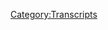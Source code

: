 {{DEFAULTSORT:
    #_TRANSCRIPT_0341:September 5, 2019
}}{{Transcript
    | title         = [[341: September 5, 2019]]
    | caption       = [https://knowledgefight.libsyn.com/knowledge-fight-sept-5-2019 Listen to this episode on Libsyn]
    | episodeNumber = [[341: September 5, 2019|341]]
    | length        = 02:17:39
}}

{{MessageBox
    | header     = Warning: Bot Generated Content
    | text       = This transcript was automatically generated by transcription software and likely contains many mistakes and misattributions. Please check the audio for definitive quotes, attribution, and context.
    | image      = N3yvass4myg91.webp
    | imagewidth = 50px
    | id         = warning
}}

{{TranscriptBlock
    | name      = Unknown Speaker
    | timestamp = 00:00:00.000
    | text      = N-n-n-n-n-n-n-n-n-knowledge fight.
}}

{{TranscriptBlock
    | name      = Unknown Speaker
    | timestamp = 00:00:13.000
    | text      = Dan and Jordan, I am sweating.
}}

{{TranscriptBlock
    | name      = Unknown Speaker
    | timestamp = 00:00:19.000
    | text      = Knowledgefight.com.
}}

{{TranscriptBlock
    | name      = Unknown Speaker
    | timestamp = 00:00:20.000
    | text      = It's time to pray.
}}

{{TranscriptBlock
    | name      = Unknown Speaker
    | timestamp = 00:00:21.000
    | text      = I have great respect for knowledge fight.
}}

{{TranscriptBlock
    | name      = Unknown Speaker
    | timestamp = 00:00:24.000
    | text      = Knowledge fight.
}}

{{TranscriptBlock
    | name      = Unknown Speaker
    | timestamp = 00:00:25.000
    | text      = I'm sick of them posing as if they're the good guys saying we are the bad guys.
}}

{{TranscriptBlock
    | name      = Unknown Speaker
    | timestamp = 00:00:29.000
    | text      = Knowledge fight.
}}

{{TranscriptBlock
    | name      = Unknown Speaker
    | timestamp = 00:00:30.000
    | text      = Dan and Jordan.
}}

{{TranscriptBlock
    | name      = Unknown Speaker
    | timestamp = 00:00:31.000
    | text      = Knowledge fight.
}}

{{TranscriptBlock
    | name      = Unknown Speaker
    | timestamp = 00:00:32.000
    | text      = Rettler, Rettler, Rettler.
}}

{{TranscriptBlock
    | name      = Unknown Speaker
    | timestamp = 00:00:35.000
    | text      = Need, I need money.
}}

{{TranscriptBlock
    | name      = Unknown Speaker
    | timestamp = 00:00:37.000
    | text      = Rettler, Rettler, Rettler.
}}

{{TranscriptBlock
    | name      = Unknown Speaker
    | timestamp = 00:00:39.000
    | text      = Andy in Kansas.
}}

{{TranscriptBlock
    | name      = Unknown Speaker
    | timestamp = 00:00:40.000
    | text      = Andy in Kansas.
}}

{{TranscriptBlock
    | name      = Unknown Speaker
    | timestamp = 00:00:42.000
    | text      = Stop it.
}}

{{TranscriptBlock
    | name      = Unknown Speaker
    | timestamp = 00:00:43.000
    | text      = Andy in Kansas.
}}

{{TranscriptBlock
    | name      = Unknown Speaker
    | timestamp = 00:00:44.000
    | text      = Andy in Kansas.
}}

{{TranscriptBlock
    | name      = Unknown Speaker
    | timestamp = 00:00:45.000
    | text      = Andy in Kansas.
}}

{{TranscriptBlock
    | name      = Unknown Speaker
    | timestamp = 00:00:46.000
    | text      = It's time to pray.
}}

{{TranscriptBlock
    | name      = Unknown Speaker
    | timestamp = 00:00:47.000
    | text      = Andy in Kansas.
}}

{{TranscriptBlock
    | name      = Unknown Speaker
    | timestamp = 00:00:48.000
    | text      = You're on the air.
}}

{{TranscriptBlock
    | name      = Unknown Speaker
    | timestamp = 00:00:49.000
    | text      = Thanks for holding.
}}

{{TranscriptBlock
    | name      = Unknown Speaker
    | timestamp = 00:00:50.000
    | text      = Hello, Alex.
}}

{{TranscriptBlock
    | name      = Unknown Speaker
    | timestamp = 00:00:51.000
    | text      = I'm a 16-pounder.
}}

{{TranscriptBlock
    | name      = Unknown Speaker
    | timestamp = 00:00:52.000
    | text      = I'm a huge fan.
}}

{{TranscriptBlock
    | name      = Unknown Speaker
    | timestamp = 00:00:53.000
    | text      = I love your work.
}}

{{TranscriptBlock
    | name      = Unknown Speaker
    | timestamp = 00:00:54.000
    | text      = Knowledgefight.
}}

{{TranscriptBlock
    | name      = Unknown Speaker
    | timestamp = 00:00:55.000
    | text      = N-n-n-n-n-knowledgefight.com.
}}

{{TranscriptBlock
    | name      = Unknown Speaker
    | timestamp = 00:00:58.000
    | text      = I love you.
}}

{{TranscriptBlock
    | name      = Unknown Speaker
    | timestamp = 00:00:59.000
    | text      = Hey, everybody.
}}

{{TranscriptBlock
    | name      = Unknown Speaker
    | timestamp = 00:01:00.000
    | text      = Welcome back to Knowledge Fight.
}}

{{TranscriptBlock
    | name      = Unknown Speaker
    | timestamp = 00:01:01.000
    | text      = I'm Dan.
}}

{{TranscriptBlock
    | name      = Unknown Speaker
    | timestamp = 00:01:02.000
    | text      = I'm Jordan.
}}

{{TranscriptBlock
    | name      = Unknown Speaker
    | timestamp = 00:01:03.000
    | text      = We're a couple dudes.
}}

{{TranscriptBlock
    | name      = Unknown Speaker
    | timestamp = 00:01:04.000
    | text      = I like to sit around, drink novelty beverages, and talk a little bit about Alex Jones.
}}

{{TranscriptBlock
    | name      = Unknown Speaker
    | timestamp = 00:01:07.000
    | text      = Indeed, we are Dan.
}}

{{TranscriptBlock
    | name      = Unknown Speaker
    | timestamp = 00:01:08.000
    | text      = Jordan.
}}

{{TranscriptBlock
    | name      = Unknown Speaker
    | timestamp = 00:01:09.000
    | text      = Dan.
}}

{{TranscriptBlock
    | name      = Unknown Speaker
    | timestamp = 00:01:10.000
    | text      = Jordan.
}}

{{TranscriptBlock
    | name      = Unknown Speaker
    | timestamp = 00:01:11.000
    | text      = What is the longest you've ever waited for a restaurant?
}}

{{TranscriptBlock
    | name      = Unknown Speaker
    | timestamp = 00:01:14.000
    | text      = Do you know what I'm saying?
}}

{{TranscriptBlock
    | name      = Unknown Speaker
    | timestamp = 00:01:15.000
    | text      = Or a bar?
}}

{{TranscriptBlock
    | name      = Unknown Speaker
    | timestamp = 00:01:16.000
    | text      = Do you remember when we were in Austin and there was that barbecue place that was like
}}

{{TranscriptBlock
    | name      = Unknown Speaker
    | timestamp = 00:01:21.000
    | text      = a four-hour wait?
}}

{{TranscriptBlock
    | name      = Unknown Speaker
    | timestamp = 00:01:22.000
    | text      = Yeah, the line that goes around people get out there and camp out every day.
}}

{{TranscriptBlock
    | name      = Unknown Speaker
    | timestamp = 00:01:26.000
    | text      = Yeah, yeah, yeah.
}}

{{TranscriptBlock
    | name      = Unknown Speaker
    | timestamp = 00:01:27.000
    | text      = I was thinking about that and it must be incredible.
}}

{{TranscriptBlock
    | name      = Unknown Speaker
    | timestamp = 00:01:30.000
    | text      = Mm-hmm.
}}

{{TranscriptBlock
    | name      = Unknown Speaker
    | timestamp = 00:01:31.000
    | text      = It must be incredible.
}}

{{TranscriptBlock
    | name      = Unknown Speaker
    | timestamp = 00:01:32.000
    | text      = It is.
}}

{{TranscriptBlock
    | name      = Unknown Speaker
    | timestamp = 00:01:33.000
    | text      = I would never wait four hours for it.
}}

{{TranscriptBlock
    | name      = Unknown Speaker
    | timestamp = 00:01:34.000
    | text      = You know what I'm saying?
}}

{{TranscriptBlock
    | name      = Unknown Speaker
    | timestamp = 00:01:35.000
    | text      = Well, I mean, you could probably call like a week ahead for catering and then just forego
}}

{{TranscriptBlock
    | name      = Unknown Speaker
    | timestamp = 00:01:38.000
    | text      = the line that's just a highly in-demand barbecue place.
}}

{{TranscriptBlock
    | name      = Unknown Speaker
    | timestamp = 00:01:42.000
    | text      = Everyone loves it.
}}

{{TranscriptBlock
    | name      = Unknown Speaker
    | timestamp = 00:01:44.000
    | text      = I don't know.
}}

{{TranscriptBlock
    | name      = Unknown Speaker
    | timestamp = 00:01:45.000
    | text      = I can't think of anything that really sticks out in my head because I don't go in for
}}

{{TranscriptBlock
    | name      = Unknown Speaker
    | timestamp = 00:01:50.000
    | text      = that at all.
}}

{{TranscriptBlock
    | name      = Unknown Speaker
    | timestamp = 00:01:51.000
    | text      = Period.
}}

{{TranscriptBlock
    | name      = Unknown Speaker
    | timestamp = 00:01:52.000
    | text      = Not really.
}}

{{TranscriptBlock
    | name      = Unknown Speaker
    | timestamp = 00:01:53.000
    | text      = No waiting at all.
}}

{{TranscriptBlock
    | name      = Unknown Speaker
    | timestamp = 00:01:54.000
    | text      = I'd rather get something that's less good.
}}

{{TranscriptBlock
    | name      = Unknown Speaker
    | timestamp = 00:01:57.000
    | text      = Right, right.
}}

{{TranscriptBlock
    | name      = Unknown Speaker
    | timestamp = 00:01:58.000
    | text      = I know that there have been times when I've waited before because I have vague flashes
}}

{{TranscriptBlock
    | name      = Unknown Speaker
    | timestamp = 00:02:03.000
    | text      = of memories of those disks they give you that light up whenever it's too hot.
}}

{{TranscriptBlock
    | name      = Unknown Speaker
    | timestamp = 00:02:07.000
    | text      = Yes, yeah, yeah, yeah.
}}

{{TranscriptBlock
    | name      = Unknown Speaker
    | timestamp = 00:02:08.000
    | text      = The Applebee's.
}}

{{TranscriptBlock
    | name      = Unknown Speaker
    | timestamp = 00:02:09.000
    | text      = Yeah, yeah.
}}

{{TranscriptBlock
    | name      = Unknown Speaker
    | timestamp = 00:02:10.000
    | text      = I know that that's happened, but I can't really think of many instances where it has.
}}

{{TranscriptBlock
    | name      = Unknown Speaker
    | timestamp = 00:02:14.000
    | text      = Yeah.
}}

{{TranscriptBlock
    | name      = Unknown Speaker
    | timestamp = 00:02:15.000
    | text      = Anytime it's more than like a 10-minute, 15-minute wait, I have no time for it.
}}

{{TranscriptBlock
    | name      = Unknown Speaker
    | timestamp = 00:02:20.000
    | text      = 15 minutes is your top.
}}

{{TranscriptBlock
    | name      = Unknown Speaker
    | timestamp = 00:02:21.000
    | text      = Probably, but that doesn't seem that crazy to me.
}}

{{TranscriptBlock
    | name      = Unknown Speaker
    | timestamp = 00:02:23.000
    | text      = Yeah.
}}

{{TranscriptBlock
    | name      = Unknown Speaker
    | timestamp = 00:02:24.000
    | text      = Because if I went to, I don't know, I went to some takeout place and I hadn't called
}}

{{TranscriptBlock
    | name      = Unknown Speaker
    | timestamp = 00:02:28.000
    | text      = ahead, if I just show up and I'm like, I want this order, I still might take 10 minutes
}}

{{TranscriptBlock
    | name      = Unknown Speaker
    | timestamp = 00:02:33.000
    | text      = with them to make my food and give it to me.
}}

{{TranscriptBlock
    | name      = Unknown Speaker
    | timestamp = 00:02:35.000
    | text      = Yeah, for sure.
}}

{{TranscriptBlock
    | name      = Unknown Speaker
    | timestamp = 00:02:36.000
    | text      = So I don't know.
}}

{{TranscriptBlock
    | name      = Unknown Speaker
    | timestamp = 00:02:37.000
    | text      = It's not too bad.
}}

{{TranscriptBlock
    | name      = Unknown Speaker
    | timestamp = 00:02:38.000
    | text      = 10, 15 minutes seems reasonable.
}}

{{TranscriptBlock
    | name      = Unknown Speaker
    | timestamp = 00:02:39.000
    | text      = Yeah, I wouldn't wait an hour though, that's for sure.
}}

{{TranscriptBlock
    | name      = Unknown Speaker
    | timestamp = 00:02:41.000
    | text      = Have an hour, get out of here.
}}

{{TranscriptBlock
    | name      = Unknown Speaker
    | timestamp = 00:02:43.000
    | text      = I think I've only ever waited for reservations for an hour.
}}

{{TranscriptBlock
    | name      = Unknown Speaker
    | timestamp = 00:02:47.000
    | text      = Like, that's the longest I've ever done so.
}}

{{TranscriptBlock
    | name      = Unknown Speaker
    | timestamp = 00:02:49.000
    | text      = And that's because I wasn't in control.
}}

{{TranscriptBlock
    | name      = Unknown Speaker
    | timestamp = 00:02:51.000
    | text      = You know, it was like a family gathering.
}}

{{TranscriptBlock
    | name      = Unknown Speaker
    | timestamp = 00:02:53.000
    | text      = Sure.
}}

{{TranscriptBlock
    | name      = Unknown Speaker
    | timestamp = 00:02:54.000
    | text      = And once three people are like, we're waiting, you're like, ah, shit.
}}

{{TranscriptBlock
    | name      = Unknown Speaker
    | timestamp = 00:02:57.000
    | text      = Well, I don't like food that much too.
}}

{{TranscriptBlock
    | name      = Unknown Speaker
    | timestamp = 00:02:59.000
    | text      = Yeah.
}}

{{TranscriptBlock
    | name      = Unknown Speaker
    | timestamp = 00:03:00.000
    | text      = So like waiting for a restaurant is absolutely not appealing to me.
}}

{{TranscriptBlock
    | name      = Unknown Speaker
    | timestamp = 00:03:03.000
    | text      = I was trying to think if I've waited in line for movie tickets.
}}

{{TranscriptBlock
    | name      = Unknown Speaker
    | timestamp = 00:03:06.000
    | text      = Oh, there's no way you've waited in line.
}}

{{TranscriptBlock
    | name      = Unknown Speaker
    | timestamp = 00:03:08.000
    | text      = Especially because since I was like 16, 17, when I was younger, I worked at a movie theater
}}

{{TranscriptBlock
    | name      = Unknown Speaker
    | timestamp = 00:03:14.000
    | text      = and I just look at the people waiting for tickets and scoff at them.
}}

{{TranscriptBlock
    | name      = Unknown Speaker
    | timestamp = 00:03:20.000
    | text      = That's where all queuing was ruined for you in the first place.
}}

{{TranscriptBlock
    | name      = Unknown Speaker
    | timestamp = 00:03:23.000
    | text      = And then like I grew up in Columbia, Missouri when I was like of an age where I had like
}}

{{TranscriptBlock
    | name      = Unknown Speaker
    | timestamp = 00:03:27.000
    | text      = sort of autonomy over decisions and like not a ton of bands come to Columbia.
}}

{{TranscriptBlock
    | name      = Unknown Speaker
    | timestamp = 00:03:34.000
    | text      = So waiting for tickets wasn't really ever that huge a thing for me in that city either.
}}

{{TranscriptBlock
    | name      = Unknown Speaker
    | timestamp = 00:03:40.000
    | text      = I bet it could have been if I had like more obscure tastes, but no, I don't know.
}}

{{TranscriptBlock
    | name      = Unknown Speaker
    | timestamp = 00:03:44.000
    | text      = You just don't wait for shit.
}}

{{TranscriptBlock
    | name      = Unknown Speaker
    | timestamp = 00:03:46.000
    | text      = You don't queue in a line.
}}

{{TranscriptBlock
    | name      = Unknown Speaker
    | timestamp = 00:03:48.000
    | text      = Not too much.
}}

{{TranscriptBlock
    | name      = Unknown Speaker
    | timestamp = 00:03:49.000
    | text      = I'd rather get to get down to it.
}}

{{TranscriptBlock
    | name      = Unknown Speaker
    | timestamp = 00:03:51.000
    | text      = Yeah.
}}

{{TranscriptBlock
    | name      = Unknown Speaker
    | timestamp = 00:03:52.000
    | text      = Has SNL put out a bad sketch about QAnon now where they spell it like a line and then it's
}}

{{TranscriptBlock
    | name      = Unknown Speaker
    | timestamp = 00:03:58.000
    | text      = like, I don't know who's waiting in a line.
}}

{{TranscriptBlock
    | name      = Unknown Speaker
    | timestamp = 00:04:00.000
    | text      = And then it involves like the Star Trek character or the Bond.
}}

{{TranscriptBlock
    | name      = Unknown Speaker
    | timestamp = 00:04:03.000
    | text      = Oh, for sure.
}}

{{TranscriptBlock
    | name      = Unknown Speaker
    | timestamp = 00:04:04.000
    | text      = Like it's all mashed up into there and it's hilarious.
}}

{{TranscriptBlock
    | name      = Unknown Speaker
    | timestamp = 00:04:07.000
    | text      = It's a line of people named Q.
}}

{{TranscriptBlock
    | name      = Unknown Speaker
    | timestamp = 00:04:09.000
    | text      = That would be fantastic if that hasn't been happened.
}}

{{TranscriptBlock
    | name      = Unknown Speaker
    | timestamp = 00:04:12.000
    | text      = Keenan, write it up.
}}

{{TranscriptBlock
    | name      = Unknown Speaker
    | timestamp = 00:04:13.000
    | text      = Hey, write it up.
}}

{{TranscriptBlock
    | name      = Unknown Speaker
    | timestamp = 00:04:15.000
    | text      = Hey, Steven.
}}

{{TranscriptBlock
    | name      = Unknown Speaker
    | timestamp = 00:04:16.000
    | text      = So Jordan, this is a podcast where I don't know much about waiting in lines, but I do
}}

{{TranscriptBlock
    | name      = Unknown Speaker
    | timestamp = 00:04:19.000
    | text      = know plenty about Alex Jones.
}}

{{TranscriptBlock
    | name      = Unknown Speaker
    | timestamp = 00:04:21.000
    | text      = And I only know a little bit about both.
}}

{{TranscriptBlock
    | name      = Unknown Speaker
    | timestamp = 00:04:23.000
    | text      = It's the fun.
}}

{{TranscriptBlock
    | name      = Unknown Speaker
    | timestamp = 00:04:25.000
    | text      = So Jordan, today we've got an interesting sort of present day episode to go over.
}}

{{TranscriptBlock
    | name      = Unknown Speaker
    | timestamp = 00:04:28.000
    | text      = But before we get to that, I'd like to take a little moment here to say thank you to some
}}

{{TranscriptBlock
    | name      = Unknown Speaker
    | timestamp = 00:04:32.000
    | text      = people who have signed up and are supporting the show.
}}

{{TranscriptBlock
    | name      = Unknown Speaker
    | timestamp = 00:04:34.000
    | text      = I think that's a good idea.
}}

{{TranscriptBlock
    | name      = Unknown Speaker
    | timestamp = 00:04:35.000
    | text      = So first, The Anna, A-N-N-H-A.
}}

{{TranscriptBlock
    | name      = Unknown Speaker
    | timestamp = 00:04:38.000
    | text      = Thank you so much.
}}

{{TranscriptBlock
    | name      = Unknown Speaker
    | timestamp = 00:04:39.000
    | text      = You are now a policy wonk.
}}

{{TranscriptBlock
    | name      = Unknown Speaker
    | timestamp = 00:04:41.000
    | text      = I'm a policy wonk.
}}

{{TranscriptBlock
    | name      = Unknown Speaker
    | timestamp = 00:04:42.000
    | text      = Thank you, Anna.
}}

{{TranscriptBlock
    | name      = Unknown Speaker
    | timestamp = 00:04:43.000
    | text      = Thanks, Anna.
}}

{{TranscriptBlock
    | name      = Unknown Speaker
    | timestamp = 00:04:44.000
    | text      = The Anna.
}}

{{TranscriptBlock
    | name      = Unknown Speaker
    | timestamp = 00:04:45.000
    | text      = Yes.
}}

{{TranscriptBlock
    | name      = Unknown Speaker
    | timestamp = 00:04:46.000
    | text      = And Tom, thank you so much.
}}

{{TranscriptBlock
    | name      = Unknown Speaker
    | timestamp = 00:04:47.000
    | text      = You are now a policy wonk.
}}

{{TranscriptBlock
    | name      = Unknown Speaker
    | timestamp = 00:04:48.000
    | text      = I'm a policy wonk.
}}

{{TranscriptBlock
    | name      = Unknown Speaker
    | timestamp = 00:04:50.000
    | text      = Thanks, Tom.
}}

{{TranscriptBlock
    | name      = Unknown Speaker
    | timestamp = 00:04:51.000
    | text      = Next Taylor, thank you so much.
}}

{{TranscriptBlock
    | name      = Unknown Speaker
    | timestamp = 00:04:52.000
    | text      = You are now a policy wonk.
}}

{{TranscriptBlock
    | name      = Unknown Speaker
    | timestamp = 00:04:53.000
    | text      = I'm a policy wonk.
}}

{{TranscriptBlock
    | name      = Unknown Speaker
    | timestamp = 00:04:54.000
    | text      = Thank you, Taylor.
}}

{{TranscriptBlock
    | name      = Unknown Speaker
    | timestamp = 00:04:55.000
    | text      = Thank you, Taylor.
}}

{{TranscriptBlock
    | name      = Unknown Speaker
    | timestamp = 00:04:56.000
    | text      = Next, Mr. Sir.
}}

{{TranscriptBlock
    | name      = Unknown Speaker
    | timestamp = 00:04:57.000
    | text      = Thank you so much.
}}

{{TranscriptBlock
    | name      = Unknown Speaker
    | timestamp = 00:04:58.000
    | text      = You are now a policy wonk.
}}

{{TranscriptBlock
    | name      = Unknown Speaker
    | timestamp = 00:04:59.000
    | text      = I'm a policy wonk.
}}

{{TranscriptBlock
    | name      = Unknown Speaker
    | timestamp = 00:05:01.000
    | text      = Mr. Sir, thank you very much.
}}

{{TranscriptBlock
    | name      = Unknown Speaker
    | timestamp = 00:05:03.000
    | text      = Thank you.
}}

{{TranscriptBlock
    | name      = Unknown Speaker
    | timestamp = 00:05:04.000
    | text      = I would consider adding an Esquire as well.
}}

{{TranscriptBlock
    | name      = Unknown Speaker
    | timestamp = 00:05:07.000
    | text      = Sure, absolutely.
}}

{{TranscriptBlock
    | name      = Unknown Speaker
    | timestamp = 00:05:08.000
    | text      = That'll come into play a little bit later.
}}

{{TranscriptBlock
    | name      = Unknown Speaker
    | timestamp = 00:05:09.000
    | text      = Oh, of course it will.
}}

{{TranscriptBlock
    | name      = Unknown Speaker
    | timestamp = 00:05:10.000
    | text      = Next, Annabelle.
}}

{{TranscriptBlock
    | name      = Unknown Speaker
    | timestamp = 00:05:11.000
    | text      = Thank you so much.
}}

{{TranscriptBlock
    | name      = Unknown Speaker
    | timestamp = 00:05:12.000
    | text      = You are now a policy wonk.
}}

{{TranscriptBlock
    | name      = Unknown Speaker
    | timestamp = 00:05:13.000
    | text      = wonk. I'm a policy wonk. Thanks Annabelle. And finally if I could say thank you to some people who signed up on an elevated level, we appreciate it very much.
}}

{{TranscriptBlock
    | name      = Unknown Speaker
    | timestamp = 00:05:20.000
    | text      = So Nick, thank you so much. Charles, thank you so much. And Francis Mary, thank you so much. You are all now wonderful technocrats.
}}

{{TranscriptBlock
    | name      = Unknown Speaker
    | timestamp = 00:05:29.000
    | text      = I'm a policy wonk. Crikey mate, that's fantastic. Have yourself a brew. How's your 401k doing, bro?
}}

{{TranscriptBlock
    | name      = Unknown Speaker
    | timestamp = 00:05:35.000
    | text      = Alright, we gotta go full tilt boogie on this Watson, alright? Let's just get down to business. We ain't making that money off that heroin.
}}

{{TranscriptBlock
    | name      = Unknown Speaker
    | timestamp = 00:05:41.000
    | text      = Why you pimps so good? My neck is freakishly large. I declare info war on you.
}}

{{TranscriptBlock
    | name      = Unknown Speaker
    | timestamp = 00:05:47.000
    | text      = Thank you so much Nick Charles and Francis Mary.
}}

{{TranscriptBlock
    | name      = Unknown Speaker
    | timestamp = 00:05:51.000
    | text      = Thank you very much Nick Charles and Francis Mary. Not Marie.
}}

{{TranscriptBlock
    | name      = Unknown Speaker
    | timestamp = 00:05:55.000
    | text      = No. We appreciate it very much. And if you're out there listening and thinking, hey, I like what these guys do, you can sign up to support the show on our website, knowledgefight.com.
}}

{{TranscriptBlock
    | name      = Unknown Speaker
    | timestamp = 00:06:04.000
    | text      = There's a button that says, support the show.
}}

{{TranscriptBlock
    | name      = Unknown Speaker
    | timestamp = 00:06:06.000
    | text      = So Jordan, today, like I said, we got a mostly present day situation going on because I was looking at things and I was like, well, you know what would be great?
}}

{{TranscriptBlock
    | name      = Unknown Speaker
    | timestamp = 00:06:17.000
    | text      = Everyone seems to be interested in all of these headlines that are coming out about Alex Jones losing an appeal in the Sandy Hook lawsuit.
}}

{{TranscriptBlock
    | name      = Unknown Speaker
    | timestamp = 00:06:25.000
    | text      = Seeing as we've come to the point in the 2013 investigation where it looks like things are going bad for Alex's coverage of Sandy Hook, you know, we got a break in the case in the present day.
}}

{{TranscriptBlock
    | name      = Unknown Speaker
    | timestamp = 00:06:37.000
    | text      = A break in the trial. So everyone probably wants to know what we think about that and Alex's response to this news breaking.
}}

{{TranscriptBlock
    | name      = Unknown Speaker
    | timestamp = 00:06:45.000
    | text      = And so I thought, alright, that news broke on September 4th, so we're going over September 5th today.
}}

{{TranscriptBlock
    | name      = Unknown Speaker
    | timestamp = 00:06:51.000
    | text      = Although I lost my patience for this episode pretty quickly. And I think you might be able to figure out why.
}}

{{TranscriptBlock
    | name      = Unknown Speaker
    | timestamp = 00:06:58.000
    | text      = Oh no.
}}

{{TranscriptBlock
    | name      = Unknown Speaker
    | timestamp = 00:06:59.000
    | text      = Robert Barnes is with us at the bottom of the hour to hit some P intel.
}}

{{TranscriptBlock
    | name      = Unknown Speaker
    | timestamp = 00:07:02.000
    | text      = We are going to be filing lawsuits next week. We've been a few weeks behind, but next week we're going to be filing some very important lawsuits in defense of America and free speech.
}}

{{TranscriptBlock
    | name      = Unknown Speaker
    | timestamp = 00:07:10.000
    | text      = Okay.
}}

{{TranscriptBlock
    | name      = Unknown Speaker
    | timestamp = 00:07:11.000
    | text      = There we go. Lawsuits in defense of America and free speech. Absolutely. And we got a little bit of Barnes.
}}

{{TranscriptBlock
    | name      = Unknown Speaker
    | timestamp = 00:07:17.000
    | text      = We got plenty of Barnes.
}}

{{TranscriptBlock
    | name      = Unknown Speaker
    | timestamp = 00:07:18.000
    | text      = We got plenty of Barnes.
}}

{{TranscriptBlock
    | name      = Unknown Speaker
    | timestamp = 00:07:19.000
    | text      = This show is so Barnes heavy.
}}

{{TranscriptBlock
    | name      = Unknown Speaker
    | timestamp = 00:07:21.000
    | text      = Oh, that's not good.
}}

{{TranscriptBlock
    | name      = Unknown Speaker
    | timestamp = 00:07:22.000
    | text      = In the present day, just all goddamn Barnes.
}}

{{TranscriptBlock
    | name      = Unknown Speaker
    | timestamp = 00:07:25.000
    | text      = I don't understand how you can have a show that's entirely about your own legal troubles now.
}}

{{TranscriptBlock
    | name      = Unknown Speaker
    | timestamp = 00:07:31.000
    | text      = In between, in between calling for a fucking violent overflow, overthrow.
}}

{{TranscriptBlock
    | name      = Unknown Speaker
    | timestamp = 00:07:36.000
    | text      = Right.
}}

{{TranscriptBlock
    | name      = Unknown Speaker
    | timestamp = 00:07:37.000
    | text      = Then it's just your own legal issues.
}}

{{TranscriptBlock
    | name      = Unknown Speaker
    | timestamp = 00:07:39.000
    | text      = Can you imagine if like Anderson Cooper's all of a sudden is just doing news about his own.
}}

{{TranscriptBlock
    | name      = Unknown Speaker
    | timestamp = 00:07:44.000
    | text      = How he's getting sued.
}}

{{TranscriptBlock
    | name      = Unknown Speaker
    | timestamp = 00:07:45.000
    | text      = Yeah, exactly.
}}

{{TranscriptBlock
    | name      = Unknown Speaker
    | timestamp = 00:07:46.000
    | text      = I kind of find it conceptually interesting, but in practice it's not a good show.
}}

{{TranscriptBlock
    | name      = Unknown Speaker
    | timestamp = 00:07:51.000
    | text      = No.
}}

{{TranscriptBlock
    | name      = Unknown Speaker
    | timestamp = 00:07:52.000
    | text      = The idea of it makes me laugh.
}}

{{TranscriptBlock
    | name      = Unknown Speaker
    | timestamp = 00:07:54.000
    | text      = Yeah, yeah, no, I agree.
}}

{{TranscriptBlock
    | name      = Unknown Speaker
    | timestamp = 00:07:55.000
    | text      = Much like the idea of an SNL sketch makes me laugh, but the actual sketch probably not going to work out.
}}

{{TranscriptBlock
    | name      = Unknown Speaker
    | timestamp = 00:07:59.000
    | text      = No, not going to happen.
}}

{{TranscriptBlock
    | name      = Unknown Speaker
    | timestamp = 00:08:00.000
    | text      = So Alex has Barnes on to talk about these legal developments.
}}

{{TranscriptBlock
    | name      = Unknown Speaker
    | timestamp = 00:08:04.000
    | text      = And then what he's talking about there at the end of that clip is he's been threatening for a really long time to sue the Associated Press.
}}

{{TranscriptBlock
    | name      = Unknown Speaker
    | timestamp = 00:08:10.000
    | text      = Of course.
}}

{{TranscriptBlock
    | name      = Unknown Speaker
    | timestamp = 00:08:11.000
    | text      = And media organizations because he believes that the Associated Press said that he wrote that book, No One Died at Sandy Hook.
}}

{{TranscriptBlock
    | name      = Unknown Speaker
    | timestamp = 00:08:19.000
    | text      = And that he had lost a lawsuit about that book.
}}

{{TranscriptBlock
    | name      = Unknown Speaker
    | timestamp = 00:08:21.000
    | text      = Gotcha.
}}

{{TranscriptBlock
    | name      = Unknown Speaker
    | timestamp = 00:08:22.000
    | text      = However, as we've discussed in the past, this is erroneous.
}}

{{TranscriptBlock
    | name      = Unknown Speaker
    | timestamp = 00:08:26.000
    | text      = This is a different website.
}}

{{TranscriptBlock
    | name      = Unknown Speaker
    | timestamp = 00:08:28.000
    | text      = Had that headline and had taken some content from an AP article.
}}

{{TranscriptBlock
    | name      = Unknown Speaker
    | timestamp = 00:08:32.000
    | text      = But the AP article was not, it was all on that other website that had redistributed.
}}

{{TranscriptBlock
    | name      = Unknown Speaker
    | timestamp = 00:08:38.000
    | text      = So if Alex tries to sue the Associated Press over that, that's going to get thrown out of court.
}}

{{TranscriptBlock
    | name      = Unknown Speaker
    | timestamp = 00:08:42.000
    | text      = Like there's no way.
}}

{{TranscriptBlock
    | name      = Unknown Speaker
    | timestamp = 00:08:43.000
    | text      = Instantly.
}}

{{TranscriptBlock
    | name      = Unknown Speaker
    | timestamp = 00:08:44.000
    | text      = But he's posturing and grandstanding like next week we're going to file this suit.
}}

{{TranscriptBlock
    | name      = Unknown Speaker
    | timestamp = 00:08:48.000
    | text      = Of course.
}}

{{TranscriptBlock
    | name      = Unknown Speaker
    | timestamp = 00:08:49.000
    | text      = He's been saying that for fucking ever.
}}

{{TranscriptBlock
    | name      = Unknown Speaker
    | timestamp = 00:08:50.000
    | text      = Of course.
}}

{{TranscriptBlock
    | name      = Unknown Speaker
    | timestamp = 00:08:51.000
    | text      = It's ridiculous.
}}

{{TranscriptBlock
    | name      = Unknown Speaker
    | timestamp = 00:08:52.000
    | text      = They're a few weeks behind.
}}

{{TranscriptBlock
    | name      = Unknown Speaker
    | timestamp = 00:08:53.000
    | text      = He said they were a few weeks behind.
}}

{{TranscriptBlock
    | name      = Unknown Speaker
    | timestamp = 00:08:54.000
    | text      = It's way longer than that.
}}

{{TranscriptBlock
    | name      = Unknown Speaker
    | timestamp = 00:08:55.000
    | text      = He's been saying we're about to launch these websites.
}}

{{TranscriptBlock
    | name      = Unknown Speaker
    | timestamp = 00:08:58.000
    | text      = Barnes has just been crossing the T's and dotting the I's.
}}

{{TranscriptBlock
    | name      = Unknown Speaker
    | timestamp = 00:09:01.000
    | text      = Oh yeah.
}}

{{TranscriptBlock
    | name      = Unknown Speaker
    | timestamp = 00:09:02.000
    | text      = Yuck.
}}

{{TranscriptBlock
    | name      = Unknown Speaker
    | timestamp = 00:09:03.000
    | text      = Well, they had to make it through the summer of rage.
}}

{{TranscriptBlock
    | name      = Unknown Speaker
    | timestamp = 00:09:05.000
    | text      = And they have survived.
}}

{{TranscriptBlock
    | name      = Unknown Speaker
    | timestamp = 00:09:06.000
    | text      = They did.
}}

{{TranscriptBlock
    | name      = Unknown Speaker
    | timestamp = 00:09:07.000
    | text      = But there's a summer of rage coming.
}}

{{TranscriptBlock
    | name      = Unknown Speaker
    | timestamp = 00:09:09.000
    | text      = Oh no.
}}

{{TranscriptBlock
    | name      = Unknown Speaker
    | timestamp = 00:09:10.000
    | text      = This winter, summer of rage.
}}

{{TranscriptBlock
    | name      = Unknown Speaker
    | timestamp = 00:09:11.000
    | text      = Winter is the summer of rage?
}}

{{TranscriptBlock
    | name      = Unknown Speaker
    | timestamp = 00:09:12.000
    | text      = Shit.
}}

{{TranscriptBlock
    | name      = Unknown Speaker
    | timestamp = 00:09:13.000
    | text      = So Alex gets to talking about some new products that he's got.
}}

{{TranscriptBlock
    | name      = Unknown Speaker
    | timestamp = 00:09:18.000
    | text      = Okay.
}}

{{TranscriptBlock
    | name      = Unknown Speaker
    | timestamp = 00:09:19.000
    | text      = He has a new product.
}}

{{TranscriptBlock
    | name      = Unknown Speaker
    | timestamp = 00:09:20.000
    | text      = Oh no.
}}

{{TranscriptBlock
    | name      = Unknown Speaker
    | timestamp = 00:09:21.000
    | text      = And this product is, it sounds crazy to me.
}}

{{TranscriptBlock
    | name      = Unknown Speaker
    | timestamp = 00:09:23.000
    | text      = As we go to break, I want to just remind listeners.
}}

{{TranscriptBlock
    | name      = Unknown Speaker
    | timestamp = 00:09:27.000
    | text      = We are only here because of your tutelage.
}}

{{TranscriptBlock
    | name      = Unknown Speaker
    | timestamp = 00:09:29.000
    | text      = Because of your patronage.
}}

{{TranscriptBlock
    | name      = Unknown Speaker
    | timestamp = 00:09:30.000
    | text      = Because of your support.
}}

{{TranscriptBlock
    | name      = Unknown Speaker
    | timestamp = 00:09:31.000
    | text      = And I salute.
}}

{{TranscriptBlock
    | name      = Unknown Speaker
    | timestamp = 00:09:32.000
    | text      = Tutelage?
}}

{{TranscriptBlock
    | name      = Unknown Speaker
    | timestamp = 00:09:33.000
    | text      = And I thank you from the bottom of my heart.
}}

{{TranscriptBlock
    | name      = Unknown Speaker
    | timestamp = 00:09:35.000
    | text      = And I want to unveil a product that I believe, because I've been taking it for several months.
}}

{{TranscriptBlock
    | name      = Unknown Speaker
    | timestamp = 00:09:41.000
    | text      = You may have noticed my clarity and focus in the last few weeks really.
}}

{{TranscriptBlock
    | name      = Unknown Speaker
    | timestamp = 00:09:44.000
    | text      = What?
}}

{{TranscriptBlock
    | name      = Unknown Speaker
    | timestamp = 00:09:45.000
    | text      = Oh, this product.
}}

{{TranscriptBlock
    | name      = Unknown Speaker
    | timestamp = 00:09:47.000
    | text      = Clarity and focus.
}}

{{TranscriptBlock
    | name      = Unknown Speaker
    | timestamp = 00:09:49.000
    | text      = Oh no.
}}

{{TranscriptBlock
    | name      = Unknown Speaker
    | timestamp = 00:09:50.000
    | text      = Through the roof.
}}

{{TranscriptBlock
    | name      = Unknown Speaker
    | timestamp = 00:09:51.000
    | text      = Lately.
}}

{{TranscriptBlock
    | name      = Unknown Speaker
    | timestamp = 00:09:52.000
    | text      = This is the product that provides clarity and focus?
}}

{{TranscriptBlock
    | name      = Unknown Speaker
    | timestamp = 00:09:55.000
    | text      = You see him, he's laser focused on the issues.
}}

{{TranscriptBlock
    | name      = Unknown Speaker
    | timestamp = 00:09:57.000
    | text      = He's in the weeds, man.
}}

{{TranscriptBlock
    | name      = Unknown Speaker
    | timestamp = 00:09:59.000
    | text      = This guy has a policy launch.
}}

{{TranscriptBlock
    | name      = Unknown Speaker
    | timestamp = 00:10:00.000
    | text      = Okay.
}}

{{TranscriptBlock
    | name      = Unknown Speaker
    | timestamp = 00:10:01.000
    | text      = Yeah.
}}

{{TranscriptBlock
    | name      = Unknown Speaker
    | timestamp = 00:10:02.000
    | text      = All right.
}}

{{TranscriptBlock
    | name      = Unknown Speaker
    | timestamp = 00:10:03.000
    | text      = And thanks to this product.
}}

{{TranscriptBlock
    | name      = Unknown Speaker
    | timestamp = 00:10:04.000
    | text      = He's the worst advertisement for this specific product in the history of ever.
}}

{{TranscriptBlock
    | name      = Unknown Speaker
    | timestamp = 00:10:08.000
    | text      = Yeah.
}}

{{TranscriptBlock
    | name      = Unknown Speaker
    | timestamp = 00:10:09.000
    | text      = I've been focused, real laid back.
}}

{{TranscriptBlock
    | name      = Unknown Speaker
    | timestamp = 00:10:11.000
    | text      = Calm.
}}

{{TranscriptBlock
    | name      = Unknown Speaker
    | timestamp = 00:10:12.000
    | text      = Some would say friendly.
}}

{{TranscriptBlock
    | name      = Unknown Speaker
    | timestamp = 00:10:15.000
    | text      = Non-combative.
}}

{{TranscriptBlock
    | name      = Unknown Speaker
    | timestamp = 00:10:17.000
    | text      = So this is a product called Chill Force.
}}

{{TranscriptBlock
    | name      = Unknown Speaker
    | timestamp = 00:10:24.000
    | text      = And here's Alex saying a few words about that.
}}

{{TranscriptBlock
    | name      = Unknown Speaker
    | timestamp = 00:10:26.000
    | text      = Okay.
}}

{{TranscriptBlock
    | name      = Unknown Speaker
    | timestamp = 00:10:27.000
    | text      = Well, Chill Force does that, but with the latest.
}}

{{TranscriptBlock
    | name      = Unknown Speaker
    | timestamp = 00:10:29.000
    | text      = This is going to be the new rage the next few years, where it's a system that chills
}}

{{TranscriptBlock
    | name      = Unknown Speaker
    | timestamp = 00:10:35.000
    | text      = you out, but heightens your awareness.
}}

{{TranscriptBlock
    | name      = Unknown Speaker
    | timestamp = 00:10:39.000
    | text      = It's like a smooth zen awareness.
}}

{{TranscriptBlock
    | name      = Unknown Speaker
    | timestamp = 00:10:43.000
    | text      = You can get Chill Force out of the gates.
}}

{{TranscriptBlock
    | name      = Unknown Speaker
    | timestamp = 00:10:46.000
    | text      = You can just do mushrooms, man.
}}

{{TranscriptBlock
    | name      = Unknown Speaker
    | timestamp = 00:10:48.000
    | text      = I would say he's like six months away from like, how close is he getting to like Soma?
}}

{{TranscriptBlock
    | name      = Unknown Speaker
    | timestamp = 00:10:56.000
    | text      = At one point, does it cross over into like he's just doing Brave New World?
}}

{{TranscriptBlock
    | name      = Unknown Speaker
    | timestamp = 00:11:00.000
    | text      = Yeah, yeah, yeah.
}}

{{TranscriptBlock
    | name      = Unknown Speaker
    | timestamp = 00:11:01.000
    | text      = This product will make you hyper aware, but also really relaxed.
}}

{{TranscriptBlock
    | name      = Unknown Speaker
    | timestamp = 00:11:06.000
    | text      = Yeah, 100%.
}}

{{TranscriptBlock
    | name      = Unknown Speaker
    | timestamp = 00:11:07.000
    | text      = All right, buddy.
}}

{{TranscriptBlock
    | name      = Unknown Speaker
    | timestamp = 00:11:08.000
    | text      = I don't think he'll ever do...
}}

{{TranscriptBlock
    | name      = Unknown Speaker
    | timestamp = 00:11:09.000
    | text      = I think he can't combine it in one product.
}}

{{TranscriptBlock
    | name      = Unknown Speaker
    | timestamp = 00:11:11.000
    | text      = What he wants you to do is wake up in the morning, take some brain force to get you
}}

{{TranscriptBlock
    | name      = Unknown Speaker
    | timestamp = 00:11:16.000
    | text      = through your morning.
}}

{{TranscriptBlock
    | name      = Unknown Speaker
    | timestamp = 00:11:17.000
    | text      = Then, as you're coming down on that, you take some Chill Force to go to bed at night.
}}

{{TranscriptBlock
    | name      = Unknown Speaker
    | timestamp = 00:11:21.000
    | text      = No, no, no, no.
}}

{{TranscriptBlock
    | name      = Unknown Speaker
    | timestamp = 00:11:22.000
    | text      = Put all that shit in between.
}}

{{TranscriptBlock
    | name      = Unknown Speaker
    | timestamp = 00:11:23.000
    | text      = Chill Force is for the evening.
}}

{{TranscriptBlock
    | name      = Unknown Speaker
    | timestamp = 00:11:25.000
    | text      = Chill Force is for going to bed.
}}

{{TranscriptBlock
    | name      = Unknown Speaker
    | timestamp = 00:11:26.000
    | text      = Gotcha, gotcha.
}}

{{TranscriptBlock
    | name      = Unknown Speaker
    | timestamp = 00:11:27.000
    | text      = You have even more products in the life cycle of the day.
}}

{{TranscriptBlock
    | name      = Unknown Speaker
    | timestamp = 00:11:29.000
    | text      = Yeah, yeah, yeah.
}}

{{TranscriptBlock
    | name      = Unknown Speaker
    | timestamp = 00:11:30.000
    | text      = He wants you to take a pill for literally every moment of your day to do something else.
}}

{{TranscriptBlock
    | name      = Unknown Speaker
    | timestamp = 00:11:34.000
    | text      = Infowars health can heighten every experience.
}}

{{TranscriptBlock
    | name      = Unknown Speaker
    | timestamp = 00:11:37.000
    | text      = Infowars is life.
}}

{{TranscriptBlock
    | name      = Unknown Speaker
    | timestamp = 00:11:39.000
    | text      = Yeah, yeah, yeah.
}}

{{TranscriptBlock
    | name      = Unknown Speaker
    | timestamp = 00:11:40.000
    | text      = I'm surprised he hasn't put CBD into anything.
}}

{{TranscriptBlock
    | name      = Unknown Speaker
    | timestamp = 00:11:42.000
    | text      = But see, that's the other thing I was thinking, is that this is a pathetic attempt at trying
}}

{{TranscriptBlock
    | name      = Unknown Speaker
    | timestamp = 00:11:46.000
    | text      = to tap into the rising CBD market.
}}

{{TranscriptBlock
    | name      = Unknown Speaker
    | timestamp = 00:11:50.000
    | text      = That makes sense.
}}

{{TranscriptBlock
    | name      = Unknown Speaker
    | timestamp = 00:11:51.000
    | text      = Yeah, I think that's probably what's going on.
}}

{{TranscriptBlock
    | name      = Unknown Speaker
    | timestamp = 00:11:54.000
    | text      = But, either way, I just think it's really funny the idea Alex is selling a chill out
}}

{{TranscriptBlock
    | name      = Unknown Speaker
    | timestamp = 00:11:58.000
    | text      = pill.
}}

{{TranscriptBlock
    | name      = Unknown Speaker
    | timestamp = 00:11:59.000
    | text      = Chill Force.
}}

{{TranscriptBlock
    | name      = Unknown Speaker
    | timestamp = 00:12:00.000
    | text      = Chill Force.
}}

{{TranscriptBlock
    | name      = Unknown Speaker
    | timestamp = 00:12:01.000
    | text      = One that he's been taking effectively.
}}

{{TranscriptBlock
    | name      = Unknown Speaker
    | timestamp = 00:12:02.000
    | text      = One thing I am known for is not my outbursts.
}}

{{TranscriptBlock
    | name      = Unknown Speaker
    | timestamp = 00:12:06.000
    | text      = Ridiculous.
}}

{{TranscriptBlock
    | name      = Unknown Speaker
    | timestamp = 00:12:07.000
    | text      = Oh, boy.
}}

{{TranscriptBlock
    | name      = Unknown Speaker
    | timestamp = 00:12:09.000
    | text      = So, Alex, I'm going to skip this clip because it's just Alex saying that he has new shows
}}

{{TranscriptBlock
    | name      = Unknown Speaker
    | timestamp = 00:12:14.000
    | text      = coming soon and that he's going to be soon going to a 20 hour live a day broadcast format.
}}

{{TranscriptBlock
    | name      = Unknown Speaker
    | timestamp = 00:12:20.000
    | text      = Sure, sure.
}}

{{TranscriptBlock
    | name      = Unknown Speaker
    | timestamp = 00:12:21.000
    | text      = I cut that clip because it's just the same thing as the lawsuits are coming.
}}

{{TranscriptBlock
    | name      = Unknown Speaker
    | timestamp = 00:12:25.000
    | text      = It's all the same shit over and over and over again.
}}

{{TranscriptBlock
    | name      = Unknown Speaker
    | timestamp = 00:12:29.000
    | text      = You throw in a couple of new novel little pieces of bigotry here and there.
}}

{{TranscriptBlock
    | name      = Unknown Speaker
    | timestamp = 00:12:34.000
    | text      = Some weird defense of something Trump does.
}}

{{TranscriptBlock
    | name      = Unknown Speaker
    | timestamp = 00:12:36.000
    | text      = And then the rest of it is all just like, it's coming.
}}

{{TranscriptBlock
    | name      = Unknown Speaker
    | timestamp = 00:12:38.000
    | text      = Don't worry about it.
}}

{{TranscriptBlock
    | name      = Unknown Speaker
    | timestamp = 00:12:39.000
    | text      = Down the road.
}}

{{TranscriptBlock
    | name      = Unknown Speaker
    | timestamp = 00:12:41.000
    | text      = So, we get to this point.
}}

{{TranscriptBlock
    | name      = Unknown Speaker
    | timestamp = 00:12:44.000
    | text      = And I should say, there are some instances of Alex saying that he's indicating some desires
}}

{{TranscriptBlock
    | name      = Unknown Speaker
    | timestamp = 00:12:51.000
    | text      = to get away from Trump.
}}

{{TranscriptBlock
    | name      = Unknown Speaker
    | timestamp = 00:12:53.000
    | text      = But what it is is after the El Paso and Dayton shootings, Trump came out and said, hey, maybe
}}

{{TranscriptBlock
    | name      = Unknown Speaker
    | timestamp = 00:12:59.000
    | text      = these red flag laws, maybe there's some value to this, some merit.
}}

{{TranscriptBlock
    | name      = Unknown Speaker
    | timestamp = 00:13:04.000
    | text      = And Alex, his narrative on that was that that was the rope-a-dope, trying to get the globalists
}}

{{TranscriptBlock
    | name      = Unknown Speaker
    | timestamp = 00:13:10.000
    | text      = to reveal themselves and then give them nothing.
}}

{{TranscriptBlock
    | name      = Unknown Speaker
    | timestamp = 00:13:13.000
    | text      = And now it appears that that is not true.
}}

{{TranscriptBlock
    | name      = Unknown Speaker
    | timestamp = 00:13:16.000
    | text      = And that Trump might actually, or at least people within the administration might actually
}}

{{TranscriptBlock
    | name      = Unknown Speaker
    | timestamp = 00:13:20.000
    | text      = be interested in these red flag type laws.
}}

{{TranscriptBlock
    | name      = Unknown Speaker
    | timestamp = 00:13:24.000
    | text      = And Alex is saying that he will call for impeachment if Trump goes down that road.
}}

{{TranscriptBlock
    | name      = Unknown Speaker
    | timestamp = 00:13:29.000
    | text      = So, we'll see about that.
}}

{{TranscriptBlock
    | name      = Unknown Speaker
    | timestamp = 00:13:31.000
    | text      = But I'm less interested in that because there's a bigger issue going on and that is why he
}}

{{TranscriptBlock
    | name      = Unknown Speaker
    | timestamp = 00:13:35.000
    | text      = sat down with the fifth in the first place.
}}

{{TranscriptBlock
    | name      = Unknown Speaker
    | timestamp = 00:13:38.000
    | text      = And that, of course.
}}

{{TranscriptBlock
    | name      = Unknown Speaker
    | timestamp = 00:13:40.000
    | text      = Stay with us.
}}

{{TranscriptBlock
    | name      = Unknown Speaker
    | timestamp = 00:13:41.000
    | text      = We're going to hit a key top when we come back.
}}

{{TranscriptBlock
    | name      = Unknown Speaker
    | timestamp = 00:13:42.000
    | text      = Can I really just lose a Sandy Hook lawsuit?
}}

{{TranscriptBlock
    | name      = Unknown Speaker
    | timestamp = 00:13:44.000
    | text      = No, I didn't.
}}

{{TranscriptBlock
    | name      = Unknown Speaker
    | timestamp = 00:13:45.000
    | text      = Wait till you hear this.
}}

{{TranscriptBlock
    | name      = Unknown Speaker
    | timestamp = 00:13:47.000
    | text      = All right.
}}

{{TranscriptBlock
    | name      = Unknown Speaker
    | timestamp = 00:13:50.000
    | text      = You're never going to believe the truth.
}}

{{TranscriptBlock
    | name      = Unknown Speaker
    | timestamp = 00:13:53.000
    | text      = Okay.
}}

{{TranscriptBlock
    | name      = Unknown Speaker
    | timestamp = 00:13:54.000
    | text      = So, he didn't lose a Sandy Hook lawsuit.
}}

{{TranscriptBlock
    | name      = Unknown Speaker
    | timestamp = 00:13:56.000
    | text      = No, of course not.
}}

{{TranscriptBlock
    | name      = Unknown Speaker
    | timestamp = 00:13:57.000
    | text      = I mean, it depends on what you mean by Sandy Hook lawsuit, I suppose.
}}

{{TranscriptBlock
    | name      = Unknown Speaker
    | timestamp = 00:14:00.000
    | text      = Yeah.
}}

{{TranscriptBlock
    | name      = Unknown Speaker
    | timestamp = 00:14:01.000
    | text      = There's wiggle room.
}}

{{TranscriptBlock
    | name      = Unknown Speaker
    | timestamp = 00:14:02.000
    | text      = Have you ever seen outside?
}}

{{TranscriptBlock
    | name      = Unknown Speaker
    | timestamp = 00:14:03.000
    | text      = You're wrong.
}}

{{TranscriptBlock
    | name      = Unknown Speaker
    | timestamp = 00:14:04.000
    | text      = You haven't.
}}

{{TranscriptBlock
    | name      = Unknown Speaker
    | timestamp = 00:14:05.000
    | text      = Anything.
}}

{{TranscriptBlock
    | name      = Unknown Speaker
    | timestamp = 00:14:06.000
    | text      = Anything that's obviously true.
}}

{{TranscriptBlock
    | name      = Unknown Speaker
    | timestamp = 00:14:08.000
    | text      = Nope.
}}

{{TranscriptBlock
    | name      = Unknown Speaker
    | timestamp = 00:14:09.000
    | text      = You are an idiot for thinking that.
}}

{{TranscriptBlock
    | name      = Unknown Speaker
    | timestamp = 00:14:11.000
    | text      = Well, how do you know anything exists?
}}

{{TranscriptBlock
    | name      = Unknown Speaker
    | timestamp = 00:14:12.000
    | text      = Booyah.
}}

{{TranscriptBlock
    | name      = Unknown Speaker
    | timestamp = 00:14:13.000
    | text      = Oh, man.
}}

{{TranscriptBlock
    | name      = Unknown Speaker
    | timestamp = 00:14:14.000
    | text      = Now, here's Barnes to talk about existentialism.
}}

{{TranscriptBlock
    | name      = Unknown Speaker
    | timestamp = 00:14:17.000
    | text      = Here's the most solipsistic lawyer that I can think of.
}}

{{TranscriptBlock
    | name      = Unknown Speaker
    | timestamp = 00:14:21.000
    | text      = Barnes.
}}

{{TranscriptBlock
    | name      = Unknown Speaker
    | timestamp = 00:14:22.000
    | text      = I don't believe anything exists.
}}

{{TranscriptBlock
    | name      = Unknown Speaker
    | timestamp = 00:14:24.000
    | text      = Well, that hurt.
}}

{{TranscriptBlock
    | name      = Unknown Speaker
    | timestamp = 00:14:28.000
    | text      = Trying to parody his breathing patterns really hurt.
}}

{{TranscriptBlock
    | name      = Unknown Speaker
    | timestamp = 00:14:31.000
    | text      = Please, don't do an impression of Barnes.
}}

{{TranscriptBlock
    | name      = Unknown Speaker
    | timestamp = 00:14:33.000
    | text      = It is a hazardous thing.
}}

{{TranscriptBlock
    | name      = Unknown Speaker
    | timestamp = 00:14:35.000
    | text      = We are professionals and even then, it's dangerous to do.
}}

{{TranscriptBlock
    | name      = Unknown Speaker
    | timestamp = 00:14:38.000
    | text      = Yeah.
}}

{{TranscriptBlock
    | name      = Unknown Speaker
    | timestamp = 00:14:39.000
    | text      = So, he comes back from commercial break and he gets into talking about the Sandy Hook
}}

{{TranscriptBlock
    | name      = Unknown Speaker
    | timestamp = 00:14:43.399
    | text      = lawsuit.
}}

{{TranscriptBlock
    | name      = Unknown Speaker
    | timestamp = 00:14:44.399
    | text      = I know when listeners hear about Sandy Hook, your eyes glaze over.
}}

{{TranscriptBlock
    | name      = Unknown Speaker
    | timestamp = 00:14:48.000
    | text      = Show to mind.
}}

{{TranscriptBlock
    | name      = Unknown Speaker
    | timestamp = 00:14:50.000
    | text      = But this latest debate with Sandy Hook disinformation is illustrated of how the corporate media
}}

{{TranscriptBlock
    | name      = Unknown Speaker
    | timestamp = 00:14:57.399
    | text      = lies en masse towards a certain aim.
}}

{{TranscriptBlock
    | name      = Unknown Speaker
    | timestamp = 00:15:00.000
    | text      = So, if I can show the viewers a close shot of this, please.
}}

{{TranscriptBlock
    | name      = Unknown Speaker
    | timestamp = 00:15:04.000
    | text      = Another twist in the Sandy Hook family's defamation case against Alex Jones.
}}

{{TranscriptBlock
    | name      = Unknown Speaker
    | timestamp = 00:15:09.000
    | text      = That's the Washington Post two months ago, got no coverage.
}}

{{TranscriptBlock
    | name      = Unknown Speaker
    | timestamp = 00:15:14.000
    | text      = You have to specifically search the headline to even find it.
}}

{{TranscriptBlock
    | name      = Unknown Speaker
    | timestamp = 00:15:16.399
    | text      = It's buried.
}}

{{TranscriptBlock
    | name      = Unknown Speaker
    | timestamp = 00:15:17.399
    | text      = But there was a special interest case where the Supreme Court came in of Connecticut,
}}

{{TranscriptBlock
    | name      = Unknown Speaker
    | timestamp = 00:15:22.659
    | text      = took over the case before it ever even went to trial, years before it was going to trial,
}}

{{TranscriptBlock
    | name      = Unknown Speaker
    | timestamp = 00:15:28.600
    | text      = which is incredibly rare, saying that there were anomalies to how I was being treated.
}}

{{TranscriptBlock
    | name      = Unknown Speaker
    | timestamp = 00:15:33.600
    | text      = We'll let Barnes, who's an expert on this, describe how important this is.
}}

{{TranscriptBlock
    | name      = Unknown Speaker
    | timestamp = 00:15:36.600
    | text      = Notice, you don't see how we're winning there and how they're trying to railroad us.
}}

{{TranscriptBlock
    | name      = Unknown Speaker
    | timestamp = 00:15:40.600
    | text      = But it's so bad that even Supreme Courts are coming in, not after the case, but before.
}}

{{TranscriptBlock
    | name      = Unknown Speaker
    | timestamp = 00:15:45.500
    | text      = Very rare.
}}

{{TranscriptBlock
    | name      = Unknown Speaker
    | timestamp = 00:15:46.500
    | text      = So, first things first, that Washington Post article that he's talking about is not buried.
}}

{{TranscriptBlock
    | name      = Unknown Speaker
    | timestamp = 00:15:51.080
    | text      = It's literally as easy to find as any other article that's been posted on their website,
}}

{{TranscriptBlock
    | name      = Unknown Speaker
    | timestamp = 00:15:55.039
    | text      = if you just look for it.
}}

{{TranscriptBlock
    | name      = Unknown Speaker
    | timestamp = 00:15:56.519
    | text      = Alex is just trying to present the idea that there's some larger story where he's the good
}}

{{TranscriptBlock
    | name      = Unknown Speaker
    | timestamp = 00:15:59.960
    | text      = guy getting railroaded, but the media won't cover it.
}}

{{TranscriptBlock
    | name      = Unknown Speaker
    | timestamp = 00:16:02.600
    | text      = And that is bullshit.
}}

{{TranscriptBlock
    | name      = Unknown Speaker
    | timestamp = 00:16:05.080
    | text      = That Washington Post article and the stuff about the Connecticut Supreme Court, that
}}

{{TranscriptBlock
    | name      = Unknown Speaker
    | timestamp = 00:16:09.159
    | text      = has nothing to do with Alex's main court case.
}}

{{TranscriptBlock
    | name      = Unknown Speaker
    | timestamp = 00:16:12.279
    | text      = That's specifically about the sanctions he was hit with after he drunkenly put out a
}}

{{TranscriptBlock
    | name      = Unknown Speaker
    | timestamp = 00:16:15.759
    | text      = million dollar bounty on the opposing counsel, after which he was found to have unknowingly
}}

{{TranscriptBlock
    | name      = Unknown Speaker
    | timestamp = 00:16:23.399
    | text      = sent them email containing a legal pornography as part of his discovery process.
}}

{{TranscriptBlock
    | name      = Unknown Speaker
    | timestamp = 00:16:28.159
    | text      = From the article, quote, the Connecticut Supreme Court agreed to hear an appeal of a lower
}}

{{TranscriptBlock
    | name      = Unknown Speaker
    | timestamp = 00:16:32.120
    | text      = court's decision sanctioning broadcaster Alex Jones.
}}

{{TranscriptBlock
    | name      = Unknown Speaker
    | timestamp = 00:16:36.080
    | text      = From later in the article, quote, last month a judge in Connecticut sanctioned Jones for
}}

{{TranscriptBlock
    | name      = Unknown Speaker
    | timestamp = 00:16:39.960
    | text      = two reasons.
}}

{{TranscriptBlock
    | name      = Unknown Speaker
    | timestamp = 00:16:41.299
    | text      = She said his legal team failed to produce several documents despite repeated orders,
}}

{{TranscriptBlock
    | name      = Unknown Speaker
    | timestamp = 00:16:45.759
    | text      = and she decried what she described as a 20 minute deliberate tirade and harassment and
}}

{{TranscriptBlock
    | name      = Unknown Speaker
    | timestamp = 00:16:49.679
    | text      = intimidation on Jones's broadcast about the lawsuit and one of the plaintiff's attorneys.
}}

{{TranscriptBlock
    | name      = Unknown Speaker
    | timestamp = 00:16:55.840
    | text      = Alex's lawyers had a number of complaints about this, which largely boiled down to claiming
}}

{{TranscriptBlock
    | name      = Unknown Speaker
    | timestamp = 00:17:00.000
    | text      = that her sanctions were a violation of Alex's free speech rights.
}}

{{TranscriptBlock
    | name      = Unknown Speaker
    | timestamp = 00:17:03.879
    | text      = This is all good and well, but from everything that's publicly available, it doesn't appear
}}

{{TranscriptBlock
    | name      = Unknown Speaker
    | timestamp = 00:17:07.759
    | text      = that this Connecticut Supreme Court appeal is concluded yet.
}}

{{TranscriptBlock
    | name      = Unknown Speaker
    | timestamp = 00:17:10.799
    | text      = So I have no idea what that has to do with the current situation and all the headlines
}}

{{TranscriptBlock
    | name      = Unknown Speaker
    | timestamp = 00:17:15.079
    | text      = that are coming out now.
}}

{{TranscriptBlock
    | name      = Unknown Speaker
    | timestamp = 00:17:16.319
    | text      = And certainly it has no indication or bearing on the idea that the larger case has anything
}}

{{TranscriptBlock
    | name      = Unknown Speaker
    | timestamp = 00:17:21.640
    | text      = to do with the Connecticut Supreme Court or that they think that he's being unfairly treated
}}

{{TranscriptBlock
    | name      = Unknown Speaker
    | timestamp = 00:17:26.200
    | text      = in that case.
}}

{{TranscriptBlock
    | name      = Unknown Speaker
    | timestamp = 00:17:27.599
    | text      = This is narrowly about the sanctions.
}}

{{TranscriptBlock
    | name      = Unknown Speaker
    | timestamp = 00:17:31.680
    | text      = And the conversation, as I understand it, is about whether or not the judge can sanction
}}

{{TranscriptBlock
    | name      = Unknown Speaker
    | timestamp = 00:17:36.240
    | text      = Alex for something he does out of court.
}}

{{TranscriptBlock
    | name      = Unknown Speaker
    | timestamp = 00:17:38.920
    | text      = With the question being, does his out of court behavior in as much as he's threatening and
}}

{{TranscriptBlock
    | name      = Unknown Speaker
    | timestamp = 00:17:45.180
    | text      = trying to intimidate the opposing counsel, does that affect the court proceedings?
}}

{{TranscriptBlock
    | name      = Unknown Speaker
    | timestamp = 00:17:50.819
    | text      = And I agree.
}}

{{TranscriptBlock
    | name      = Unknown Speaker
    | timestamp = 00:17:51.819
    | text      = But I'm not a lawyer.
}}

{{TranscriptBlock
    | name      = Unknown Speaker
    | timestamp = 00:17:52.819
    | text      = That is a very simple question.
}}

{{TranscriptBlock
    | name      = Unknown Speaker
    | timestamp = 00:17:54.440
    | text      = I'm not a lawyer.
}}

{{TranscriptBlock
    | name      = Unknown Speaker
    | timestamp = 00:17:55.440
    | text      = But I don't know, I don't know how it works within a courtroom.
}}

{{TranscriptBlock
    | name      = Unknown Speaker
    | timestamp = 00:17:58.680
    | text      = So I understand why someone would want to talk it out.
}}

{{TranscriptBlock
    | name      = Unknown Speaker
    | timestamp = 00:18:02.400
    | text      = Right.
}}

{{TranscriptBlock
    | name      = Unknown Speaker
    | timestamp = 00:18:03.400
    | text      = I understand.
}}

{{TranscriptBlock
    | name      = Unknown Speaker
    | timestamp = 00:18:04.400
    | text      = But this isn't the Wild West where it's like, no, no, no, it's cool.
}}

{{TranscriptBlock
    | name      = Unknown Speaker
    | timestamp = 00:18:07.119
    | text      = He did it in the saloon.
}}

{{TranscriptBlock
    | name      = Unknown Speaker
    | timestamp = 00:18:08.299
    | text      = He threatened to kill my lawyer.
}}

{{TranscriptBlock
    | name      = Unknown Speaker
    | timestamp = 00:18:09.980
    | text      = That's a completely different situation than if he did it in court.
}}

{{TranscriptBlock
    | name      = Unknown Speaker
    | timestamp = 00:18:12.859
    | text      = I could, I could see the reason for this Connecticut Supreme Court to hear it, even if they didn't
}}

{{TranscriptBlock
    | name      = Unknown Speaker
    | timestamp = 00:18:19.319
    | text      = agree with Alex's interpretation.
}}

{{TranscriptBlock
    | name      = Unknown Speaker
    | timestamp = 00:18:20.960
    | text      = Right.
}}

{{TranscriptBlock
    | name      = Unknown Speaker
    | timestamp = 00:18:21.960
    | text      = I mean, there's nothing that they agreed to hear it other than like, it's kind of a novel
}}

{{TranscriptBlock
    | name      = Unknown Speaker
    | timestamp = 00:18:25.559
    | text      = question.
}}

{{TranscriptBlock
    | name      = Unknown Speaker
    | timestamp = 00:18:26.559
    | text      = Let's see what the arguments are.
}}

{{TranscriptBlock
    | name      = Unknown Speaker
    | timestamp = 00:18:27.559
    | text      = Exactly.
}}

{{TranscriptBlock
    | name      = Unknown Speaker
    | timestamp = 00:18:28.559
    | text      = I think that's what it really is, is they're sending it to the Supreme Court so they don't
}}

{{TranscriptBlock
    | name      = Unknown Speaker
    | timestamp = 00:18:31.720
    | text      = have to deal with it ever again.
}}

{{TranscriptBlock
    | name      = Unknown Speaker
    | timestamp = 00:18:33.720
    | text      = And it's not like the Connecticut Supreme Court stepped in and was like, nah, nah, nah,
}}

{{TranscriptBlock
    | name      = Unknown Speaker
    | timestamp = 00:18:37.039
    | text      = nah, nah, you're wronging my boy Alex over here.
}}

{{TranscriptBlock
    | name      = Unknown Speaker
    | timestamp = 00:18:39.279
    | text      = Yeah, yeah, yeah.
}}

{{TranscriptBlock
    | name      = Unknown Speaker
    | timestamp = 00:18:40.279
    | text      = Stop it with that shit.
}}

{{TranscriptBlock
    | name      = Unknown Speaker
    | timestamp = 00:18:41.279
    | text      = No, they're more like, OK, fine, we'll listen to this asshole.
}}

{{TranscriptBlock
    | name      = Unknown Speaker
    | timestamp = 00:18:44.279
    | text      = Yeah.
}}

{{TranscriptBlock
    | name      = Unknown Speaker
    | timestamp = 00:18:45.279
    | text      = Let's do it.
}}

{{TranscriptBlock
    | name      = Unknown Speaker
    | timestamp = 00:18:46.279
    | text      = The current headlines we're seeing involve the defamation lawsuit he's facing in Texas.
}}

{{TranscriptBlock
    | name      = Unknown Speaker
    | timestamp = 00:18:49.359
    | text      = The Texas case was filed against Alex and it was brought by Neil Heslin, the father
}}

{{TranscriptBlock
    | name      = Unknown Speaker
    | timestamp = 00:18:53.720
    | text      = of a six-year-old child who was killed at Sandy Hook.
}}

{{TranscriptBlock
    | name      = Unknown Speaker
    | timestamp = 00:18:56.640
    | text      = As the case got going, Alex tried to have the case dismissed, which did not work.
}}

{{TranscriptBlock
    | name      = Unknown Speaker
    | timestamp = 00:19:01.059
    | text      = He then tried to appeal the decision to not dismiss the case.
}}

{{TranscriptBlock
    | name      = Unknown Speaker
    | timestamp = 00:19:03.880
    | text      = And the news stories popping up now are all related to the Texas Court of Appeals determining
}}

{{TranscriptBlock
    | name      = Unknown Speaker
    | timestamp = 00:19:07.839
    | text      = that the case can't be dismissed and Alex has to pay all the legal fees incurred by
}}

{{TranscriptBlock
    | name      = Unknown Speaker
    | timestamp = 00:19:12.019
    | text      = the other side during the appeal.
}}

{{TranscriptBlock
    | name      = Unknown Speaker
    | timestamp = 00:19:14.400
    | text      = And he has to produce all the internal documents and emails in that discovery process, which
}}

{{TranscriptBlock
    | name      = Unknown Speaker
    | timestamp = 00:19:18.500
    | text      = he had been refusing to provide.
}}

{{TranscriptBlock
    | name      = Unknown Speaker
    | timestamp = 00:19:21.119
    | text      = All in all, what I see here is an intentional strategy being employed by Alex and his legal
}}

{{TranscriptBlock
    | name      = Unknown Speaker
    | timestamp = 00:19:24.960
    | text      = team of stalling and sidetracking.
}}

{{TranscriptBlock
    | name      = Unknown Speaker
    | timestamp = 00:19:27.599
    | text      = He doesn't want to see the inside of a courtroom actually having to be under oath and talking
}}

{{TranscriptBlock
    | name      = Unknown Speaker
    | timestamp = 00:19:31.380
    | text      = about this stuff because he knows he fucked up.
}}

{{TranscriptBlock
    | name      = Unknown Speaker
    | timestamp = 00:19:34.240
    | text      = Courts are really bad places for con men, but the legal system is also a place where
}}

{{TranscriptBlock
    | name      = Unknown Speaker
    | timestamp = 00:19:38.099
    | text      = other cons can be run.
}}

{{TranscriptBlock
    | name      = Unknown Speaker
    | timestamp = 00:19:40.960
    | text      = So instead of moving forward with the actual case, you stall.
}}

{{TranscriptBlock
    | name      = Unknown Speaker
    | timestamp = 00:19:45.759
    | text      = You fuse to hand over required documents and then that turns into the judge issuing a side
}}

{{TranscriptBlock
    | name      = Unknown Speaker
    | timestamp = 00:19:50.640
    | text      = motion.
}}

{{TranscriptBlock
    | name      = Unknown Speaker
    | timestamp = 00:19:51.640
    | text      = And before you know it, you're fighting a largely unrelated battle over whether or not
}}

{{TranscriptBlock
    | name      = Unknown Speaker
    | timestamp = 00:19:54.920
    | text      = you should give the lawyers your emails.
}}

{{TranscriptBlock
    | name      = Unknown Speaker
    | timestamp = 00:19:57.079
    | text      = That drags on forever.
}}

{{TranscriptBlock
    | name      = Unknown Speaker
    | timestamp = 00:19:58.440
    | text      = And on the off chance you win one of these little side quests, you can run around pretending
}}

{{TranscriptBlock
    | name      = Unknown Speaker
    | timestamp = 00:20:02.359
    | text      = that the whole case is a sham as proven by the win.
}}

{{TranscriptBlock
    | name      = Unknown Speaker
    | timestamp = 00:20:05.039
    | text      = If you lose that little side thing, as Alex did in this Texas case, you end up having
}}

{{TranscriptBlock
    | name      = Unknown Speaker
    | timestamp = 00:20:09.720
    | text      = a bunch of articles written about how you lost this appeal.
}}

{{TranscriptBlock
    | name      = Unknown Speaker
    | timestamp = 00:20:13.000
    | text      = And then you can get on your show and be like, the media is saying I lost the case.
}}

{{TranscriptBlock
    | name      = Unknown Speaker
    | timestamp = 00:20:16.559
    | text      = They're all fucking liars.
}}

{{TranscriptBlock
    | name      = Unknown Speaker
    | timestamp = 00:20:18.279
    | text      = It's a win win.
}}

{{TranscriptBlock
    | name      = Unknown Speaker
    | timestamp = 00:20:19.400
    | text      = And you prolong the like the day of reckoning when you're actually in court under oath.
}}

{{TranscriptBlock
    | name      = Unknown Speaker
    | timestamp = 00:20:25.319
    | text      = And as far as the cost go, like what is it, 10 grand for the cost of the plaintiff's lawyers
}}

{{TranscriptBlock
    | name      = Unknown Speaker
    | timestamp = 00:20:30.839
    | text      = on that?
}}

{{TranscriptBlock
    | name      = Unknown Speaker
    | timestamp = 00:20:31.839
    | text      = From what Barnes says, it's lower.
}}

{{TranscriptBlock
    | name      = Unknown Speaker
    | timestamp = 00:20:34.160
    | text      = It's not.
}}

{{TranscriptBlock
    | name      = Unknown Speaker
    | timestamp = 00:20:35.160
    | text      = It's kind of a negligible cost whenever you already have a large case going.
}}

{{TranscriptBlock
    | name      = Unknown Speaker
    | timestamp = 00:20:38.759
    | text      = Yeah, so exactly.
}}

{{TranscriptBlock
    | name      = Unknown Speaker
    | timestamp = 00:20:39.759
    | text      = Yeah.
}}

{{TranscriptBlock
    | name      = Unknown Speaker
    | timestamp = 00:20:40.759
    | text      = So how much of that is like bravado?
}}

{{TranscriptBlock
    | name      = Unknown Speaker
    | timestamp = 00:20:43.079
    | text      = I don't know.
}}

{{TranscriptBlock
    | name      = Unknown Speaker
    | timestamp = 00:20:44.079
    | text      = But I would assume that if you're already in, if you're in for a penny, you're in for
}}

{{TranscriptBlock
    | name      = Unknown Speaker
    | timestamp = 00:20:48.359
    | text      = a pound.
}}

{{TranscriptBlock
    | name      = Unknown Speaker
    | timestamp = 00:20:49.359
    | text      = Right.
}}

{{TranscriptBlock
    | name      = Unknown Speaker
    | timestamp = 00:20:50.359
    | text      = That kind of thing.
}}

{{TranscriptBlock
    | name      = Unknown Speaker
    | timestamp = 00:20:51.359
    | text      = Well, and not least of which is if your main court case keeps going and the penalties are
}}

{{TranscriptBlock
    | name      = Unknown Speaker
    | timestamp = 00:20:56.559
    | text      = millions of dollars, which I imagine we're going to be seeing very high penalties at
}}

{{TranscriptBlock
    | name      = Unknown Speaker
    | timestamp = 00:21:02.480
    | text      = the very least.
}}

{{TranscriptBlock
    | name      = Unknown Speaker
    | timestamp = 00:21:03.480
    | text      = Possible.
}}

{{TranscriptBlock
    | name      = Unknown Speaker
    | timestamp = 00:21:04.480
    | text      = It's definitely worth 10 grand or whatever to put that day off another six months.
}}

{{TranscriptBlock
    | name      = Unknown Speaker
    | timestamp = 00:21:09.319
    | text      = You know, to make sure that, hey, at the, at the very, you know, I'd almost rather spend
}}

{{TranscriptBlock
    | name      = Unknown Speaker
    | timestamp = 00:21:13.519
    | text      = a lot of iodine in six months and maybe that'll help lighten the blow.
}}

{{TranscriptBlock
    | name      = Unknown Speaker
    | timestamp = 00:21:18.200
    | text      = Yeah.
}}

{{TranscriptBlock
    | name      = Unknown Speaker
    | timestamp = 00:21:19.200
    | text      = It's almost like I would spend all of my money pushing the case back for the rest of my life
}}

{{TranscriptBlock
    | name      = Unknown Speaker
    | timestamp = 00:21:23.079
    | text      = rather than just lose and still have to give all of my money away.
}}

{{TranscriptBlock
    | name      = Unknown Speaker
    | timestamp = 00:21:27.160
    | text      = It's a, that is a strategy.
}}

{{TranscriptBlock
    | name      = Unknown Speaker
    | timestamp = 00:21:28.799
    | text      = Yeah.
}}

{{TranscriptBlock
    | name      = Unknown Speaker
    | timestamp = 00:21:29.799
    | text      = From everything I can tell, Alex's behavior is absolutely the behavior of someone who
}}

{{TranscriptBlock
    | name      = Unknown Speaker
    | timestamp = 00:21:32.839
    | text      = really, really doesn't want some specific thing to come out.
}}

{{TranscriptBlock
    | name      = Unknown Speaker
    | timestamp = 00:21:37.160
    | text      = Really doesn't want it.
}}

{{TranscriptBlock
    | name      = Unknown Speaker
    | timestamp = 00:21:38.160
    | text      = I don't know what that thing is, but he knows that something about this case exposes him.
}}

{{TranscriptBlock
    | name      = Unknown Speaker
    | timestamp = 00:21:42.680
    | text      = If I had to guess, I would say it's either something about the source of his money or
}}

{{TranscriptBlock
    | name      = Unknown Speaker
    | timestamp = 00:21:45.819
    | text      = something that indicates how editorial decisions are made at InfoWars.
}}

{{TranscriptBlock
    | name      = Unknown Speaker
    | timestamp = 00:21:50.059
    | text      = Either of these things would be pretty much, you know, incredibly germane to the Sandy
}}

{{TranscriptBlock
    | name      = Unknown Speaker
    | timestamp = 00:21:53.779
    | text      = Hook lawsuit.
}}

{{TranscriptBlock
    | name      = Unknown Speaker
    | timestamp = 00:21:54.839
    | text      = So I could obviously see Alex fighting like crazy to stop the discovery process in any
}}

{{TranscriptBlock
    | name      = Unknown Speaker
    | timestamp = 00:21:59.000
    | text      = way he can.
}}

{{TranscriptBlock
    | name      = Unknown Speaker
    | timestamp = 00:22:00.359
    | text      = It turns out that his only real strategy is kind of just to throw temper tantrums that
}}

{{TranscriptBlock
    | name      = Unknown Speaker
    | timestamp = 00:22:04.519
    | text      = take a while to resolve and slow up the process, which can buy you a little time, like six
}}

{{TranscriptBlock
    | name      = Unknown Speaker
    | timestamp = 00:22:09.880
    | text      = months in the case of this Texas appeal, but it's not going to work in the end.
}}

{{TranscriptBlock
    | name      = Unknown Speaker
    | timestamp = 00:22:13.779
    | text      = He's just delaying the inevitable, and that inevitability is that whatever he doesn't
}}

{{TranscriptBlock
    | name      = Unknown Speaker
    | timestamp = 00:22:17.960
    | text      = want people to know is going to come out.
}}

{{TranscriptBlock
    | name      = Unknown Speaker
    | timestamp = 00:22:21.259
    | text      = Based on how these cases seem to be going and how he's pretty regularly being forced
}}

{{TranscriptBlock
    | name      = Unknown Speaker
    | timestamp = 00:22:24.660
    | text      = to pay plaintiff's legal fees, I would say that he has every reason to suspect that if
}}

{{TranscriptBlock
    | name      = Unknown Speaker
    | timestamp = 00:22:28.519
    | text      = these cases proceed, he's going to be bankrupted.
}}

{{TranscriptBlock
    | name      = Unknown Speaker
    | timestamp = 00:22:31.900
    | text      = If he thought that he had half a chance to win on the merits, he wouldn't be doing all
}}

{{TranscriptBlock
    | name      = Unknown Speaker
    | timestamp = 00:22:36.019
    | text      = this weaselly shit to stall the cases.
}}

{{TranscriptBlock
    | name      = Unknown Speaker
    | timestamp = 00:22:38.680
    | text      = These feel like his last gasp Hail Mary attempts to avoid what could easily be his undoing,
}}

{{TranscriptBlock
    | name      = Unknown Speaker
    | timestamp = 00:22:44.859
    | text      = if not just from a public humiliation standpoint, at least from a possibly going broke one.
}}

{{TranscriptBlock
    | name      = Unknown Speaker
    | timestamp = 00:22:51.759
    | text      = I can't get away from this strategy not matching someone who wants to be in court.
}}

{{TranscriptBlock
    | name      = Unknown Speaker
    | timestamp = 00:22:57.960
    | text      = Like someone who wants to prove themselves innocent wouldn't play these sorts of games.
}}

{{TranscriptBlock
    | name      = Unknown Speaker
    | timestamp = 00:23:02.859
    | text      = These are the games that are played by people who need to not go to court.
}}

{{TranscriptBlock
    | name      = Unknown Speaker
    | timestamp = 00:23:07.859
    | text      = This is like Equifax and shit like that.
}}

{{TranscriptBlock
    | name      = Unknown Speaker
    | timestamp = 00:23:13.000
    | text      = They will throw off any side.
}}

{{TranscriptBlock
    | name      = Unknown Speaker
    | timestamp = 00:23:15.119
    | text      = The billion dollar company is like, toss this, toss this, let's do everything we can, and
}}

{{TranscriptBlock
    | name      = Unknown Speaker
    | timestamp = 00:23:19.480
    | text      = then you always read those stories where it's like, after 10 years of appeals and it's gone
}}

{{TranscriptBlock
    | name      = Unknown Speaker
    | timestamp = 00:23:24.240
    | text      = all this way, Equifax finally agrees to pay everybody fucking nothing, which they knew
}}

{{TranscriptBlock
    | name      = Unknown Speaker
    | timestamp = 00:23:29.799
    | text      = they were going to have to do anyways.
}}

{{TranscriptBlock
    | name      = Unknown Speaker
    | timestamp = 00:23:32.079
    | text      = It's one of the downsides of the fairness of the legal system is things are considered.
}}

{{TranscriptBlock
    | name      = Unknown Speaker
    | timestamp = 00:23:37.759
    | text      = So Alex, I don't think he's in a good place, but I'll tip my hat to him because he claims
}}

{{TranscriptBlock
    | name      = Unknown Speaker
    | timestamp = 00:23:47.160
    | text      = that he's not seeking money from the Sandy Hook parents in this lawsuit, although he
}}

{{TranscriptBlock
    | name      = Unknown Speaker
    | timestamp = 00:23:52.220
    | text      = does kind of contradict himself in this clip.
}}

{{TranscriptBlock
    | name      = Unknown Speaker
    | timestamp = 00:23:54.720
    | text      = But then look at this, Alex Jones seeks $100,000 for Sandy Hook families, the Daily Beast.
}}

{{TranscriptBlock
    | name      = Unknown Speaker
    | timestamp = 00:24:00.039
    | text      = None of that's true.
}}

{{TranscriptBlock
    | name      = Unknown Speaker
    | timestamp = 00:24:01.039
    | text      = I waive attorney's fees, but now they keep filing more and more suits on top of them
}}

{{TranscriptBlock
    | name      = Unknown Speaker
    | timestamp = 00:24:05.240
    | text      = for no reason.
}}

{{TranscriptBlock
    | name      = Unknown Speaker
    | timestamp = 00:24:06.240
    | text      = So we're not going to be able to do that.
}}

{{TranscriptBlock
    | name      = Unknown Speaker
    | timestamp = 00:24:07.240
    | text      = Wait, wait, wait, wait, wait, wait, wait.
}}

{{TranscriptBlock
    | name      = Unknown Speaker
    | timestamp = 00:24:09.039
    | text      = So the Daily Beast reported that Alex is seeking the $100,000, which is in lawyer's fees, and
}}

{{TranscriptBlock
    | name      = Unknown Speaker
    | timestamp = 00:24:15.440
    | text      = that's not true.
}}

{{TranscriptBlock
    | name      = Unknown Speaker
    | timestamp = 00:24:16.819
    | text      = But now he is doing that.
}}

{{TranscriptBlock
    | name      = Unknown Speaker
    | timestamp = 00:24:18.319
    | text      = Well, they have to, because they're suing him more, he has to now want that.
}}

{{TranscriptBlock
    | name      = Unknown Speaker
    | timestamp = 00:24:22.960
    | text      = Okay.
}}

{{TranscriptBlock
    | name      = Unknown Speaker
    | timestamp = 00:24:23.960
    | text      = So he is.
}}

{{TranscriptBlock
    | name      = Unknown Speaker
    | timestamp = 00:24:24.960
    | text      = So the article is true?
}}

{{TranscriptBlock
    | name      = Unknown Speaker
    | timestamp = 00:24:26.079
    | text      = Yes.
}}

{{TranscriptBlock
    | name      = Unknown Speaker
    | timestamp = 00:24:27.079
    | text      = Okay.
}}

{{TranscriptBlock
    | name      = Unknown Speaker
    | timestamp = 00:24:28.079
    | text      = So Alex saying it's not true is a lie.
}}

{{TranscriptBlock
    | name      = Unknown Speaker
    | timestamp = 00:24:29.079
    | text      = Well, it wasn't true.
}}

{{TranscriptBlock
    | name      = Unknown Speaker
    | timestamp = 00:24:30.079
    | text      = Okay.
}}

{{TranscriptBlock
    | name      = Unknown Speaker
    | timestamp = 00:24:31.079
    | text      = But now it's true.
}}

{{TranscriptBlock
    | name      = Unknown Speaker
    | timestamp = 00:24:32.079
    | text      = All right.
}}

{{TranscriptBlock
    | name      = Unknown Speaker
    | timestamp = 00:24:33.079
    | text      = See, okay.
}}

{{TranscriptBlock
    | name      = Unknown Speaker
    | timestamp = 00:24:34.079
    | text      = Whatever.
}}

{{TranscriptBlock
    | name      = Unknown Speaker
    | timestamp = 00:24:35.079
    | text      = Here's what he's got for you.
}}

{{TranscriptBlock
    | name      = Unknown Speaker
    | timestamp = 00:24:36.079
    | text      = When the article was written, not true.
}}

{{TranscriptBlock
    | name      = Unknown Speaker
    | timestamp = 00:24:37.279
    | text      = Okay.
}}

{{TranscriptBlock
    | name      = Unknown Speaker
    | timestamp = 00:24:38.279
    | text      = Today, the day after the article is written, totally true.
}}

{{TranscriptBlock
    | name      = Unknown Speaker
    | timestamp = 00:24:41.960
    | text      = Okay.
}}

{{TranscriptBlock
    | name      = Unknown Speaker
    | timestamp = 00:24:42.960
    | text      = Sounds good.
}}

{{TranscriptBlock
    | name      = Unknown Speaker
    | timestamp = 00:24:44.400
    | text      = Not a lie.
}}

{{TranscriptBlock
    | name      = Unknown Speaker
    | timestamp = 00:24:46.039
    | text      = Hooray.
}}

{{TranscriptBlock
    | name      = Unknown Speaker
    | timestamp = 00:24:47.119
    | text      = So Alex, in this next clip, just tries to deny and obfuscate the reality of the situation
}}

{{TranscriptBlock
    | name      = Unknown Speaker
    | timestamp = 00:24:52.599
    | text      = he's in.
}}

{{TranscriptBlock
    | name      = Unknown Speaker
    | timestamp = 00:24:53.599
    | text      = I've not gone to trial on any of this.
}}

{{TranscriptBlock
    | name      = Unknown Speaker
    | timestamp = 00:24:55.599
    | text      = Clearly, it's been filed in Democrat controlled areas to railroad me.
}}

{{TranscriptBlock
    | name      = Unknown Speaker
    | timestamp = 00:24:59.119
    | text      = It's so obvious that the Supreme Court of Connecticut got involved.
}}

{{TranscriptBlock
    | name      = Unknown Speaker
    | timestamp = 00:25:03.480
    | text      = I mean, this is amazing, but it does make me wonder, what are they going to do next?
}}

{{TranscriptBlock
    | name      = Unknown Speaker
    | timestamp = 00:25:08.200
    | text      = Here's yesterday, all over the newspapers, and the paper locally today, Jones loses Texas
}}

{{TranscriptBlock
    | name      = Unknown Speaker
    | timestamp = 00:25:13.119
    | text      = appeal in ongoing lawsuit with Sandy Hookfather, didn't lose an appeal.
}}

{{TranscriptBlock
    | name      = Unknown Speaker
    | timestamp = 00:25:17.759
    | text      = We'll explain that in a moment.
}}

{{TranscriptBlock
    | name      = Unknown Speaker
    | timestamp = 00:25:22.200
    | text      = It's all just down to what you define.
}}

{{TranscriptBlock
    | name      = Unknown Speaker
    | timestamp = 00:25:24.880
    | text      = You're able to say things like this because you're going to be like, well, technically,
}}

{{TranscriptBlock
    | name      = Unknown Speaker
    | timestamp = 00:25:28.240
    | text      = the declining of the appeal was based on a jurisdictional issue, and it wasn't on the
}}

{{TranscriptBlock
    | name      = Unknown Speaker
    | timestamp = 00:25:33.880
    | text      = merits of the case or whatever.
}}

{{TranscriptBlock
    | name      = Unknown Speaker
    | timestamp = 00:25:37.160
    | text      = You can split hairs like that if you want to, but if you look at the larger picture
}}

{{TranscriptBlock
    | name      = Unknown Speaker
    | timestamp = 00:25:44.200
    | text      = of the case as it's going, this is not a positive for Alex.
}}

{{TranscriptBlock
    | name      = Unknown Speaker
    | timestamp = 00:25:48.880
    | text      = It's one more battle lost in a long ongoing war.
}}

{{TranscriptBlock
    | name      = Unknown Speaker
    | timestamp = 00:25:52.480
    | text      = Well, it's a thing that Alex was pursuing, and that is to appeal the non-dismissal of
}}

{{TranscriptBlock
    | name      = Unknown Speaker
    | timestamp = 00:25:57.839
    | text      = the case.
}}

{{TranscriptBlock
    | name      = Unknown Speaker
    | timestamp = 00:25:59.160
    | text      = The end result of that is no.
}}

{{TranscriptBlock
    | name      = Unknown Speaker
    | timestamp = 00:26:02.160
    | text      = Whatever the reason for the no is, it's still a no.
}}

{{TranscriptBlock
    | name      = Unknown Speaker
    | timestamp = 00:26:06.039
    | text      = You did not get the outcome you sought, so I look at that as, nah, that's not great.
}}

{{TranscriptBlock
    | name      = Unknown Speaker
    | timestamp = 00:26:11.579
    | text      = So Barnes comes on and they talk a whole lot of bullshit about how this is going to end
}}

{{TranscriptBlock
    | name      = Unknown Speaker
    | timestamp = 00:26:16.559
    | text      = free speech.
}}

{{TranscriptBlock
    | name      = Unknown Speaker
    | timestamp = 00:26:17.559
    | text      = That's the...
}}

{{TranscriptBlock
    | name      = Unknown Speaker
    | timestamp = 00:26:18.559
    | text      = Okay.
}}

{{TranscriptBlock
    | name      = Unknown Speaker
    | timestamp = 00:26:19.559
    | text      = All by itself.
}}

{{TranscriptBlock
    | name      = Unknown Speaker
    | timestamp = 00:26:20.559
    | text      = This lawsuit, if allowed to proceed.
}}

{{TranscriptBlock
    | name      = Unknown Speaker
    | timestamp = 00:26:23.799
    | text      = If even allowed to proceed.
}}

{{TranscriptBlock
    | name      = Unknown Speaker
    | timestamp = 00:26:25.799
    | text      = Yes.
}}

{{TranscriptBlock
    | name      = Unknown Speaker
    | timestamp = 00:26:26.799
    | text      = And not only that, that is also the goal of the people suing him.
}}

{{TranscriptBlock
    | name      = Unknown Speaker
    | timestamp = 00:26:30.480
    | text      = Okay.
}}

{{TranscriptBlock
    | name      = Unknown Speaker
    | timestamp = 00:26:31.480
    | text      = And if some of the legal theories being pursued are permitted or allowed, then press will
}}

{{TranscriptBlock
    | name      = Unknown Speaker
    | timestamp = 00:26:36.839
    | text      = no longer be free and speech will no longer be free in the United States.
}}

{{TranscriptBlock
    | name      = Unknown Speaker
    | timestamp = 00:26:40.359
    | text      = So these cases will establish the true scope of the First Amendment, and it'll probably
}}

{{TranscriptBlock
    | name      = Unknown Speaker
    | timestamp = 00:26:43.940
    | text      = be the most seminal, foundational, fundamental First Amendment cases in the country for decades
}}

{{TranscriptBlock
    | name      = Unknown Speaker
    | timestamp = 00:26:49.799
    | text      = to come.
}}

{{TranscriptBlock
    | name      = Unknown Speaker
    | timestamp = 00:26:50.799
    | text      = And by the way, you're not just saying that.
}}

{{TranscriptBlock
    | name      = Unknown Speaker
    | timestamp = 00:26:52.119
    | text      = The Washington Post, the New York Times, the Rolling Stone, they all say, we're ending
}}

{{TranscriptBlock
    | name      = Unknown Speaker
    | timestamp = 00:26:56.440
    | text      = the First Amendment using Jones.
}}

{{TranscriptBlock
    | name      = Unknown Speaker
    | timestamp = 00:26:58.559
    | text      = We don't need it anymore.
}}

{{TranscriptBlock
    | name      = Unknown Speaker
    | timestamp = 00:26:59.720
    | text      = It's bad.
}}

{{TranscriptBlock
    | name      = Unknown Speaker
    | timestamp = 00:27:00.720
    | text      = They're not even denying that they're ending free speech in America and trying to use a
}}

{{TranscriptBlock
    | name      = Unknown Speaker
    | timestamp = 00:27:04.480
    | text      = straw man they built to me.
}}

{{TranscriptBlock
    | name      = Unknown Speaker
    | timestamp = 00:27:05.680
    | text      = I want to get into some other big geopolitical issues.
}}

{{TranscriptBlock
    | name      = Unknown Speaker
    | timestamp = 00:27:08.640
    | text      = Why are you getting into big geopolitical issues with Robert fucking Barnes?
}}

{{TranscriptBlock
    | name      = Unknown Speaker
    | timestamp = 00:27:12.319
    | text      = Barnes has a lot to add.
}}

{{TranscriptBlock
    | name      = Unknown Speaker
    | timestamp = 00:27:14.799
    | text      = Sure he does.
}}

{{TranscriptBlock
    | name      = Unknown Speaker
    | timestamp = 00:27:15.799
    | text      = Every time we've listened to Barnes, I've thought, man, this guy has some really good
}}

{{TranscriptBlock
    | name      = Unknown Speaker
    | timestamp = 00:27:20.279
    | text      = takes on life.
}}

{{TranscriptBlock
    | name      = Unknown Speaker
    | timestamp = 00:27:21.279
    | text      = Yeah.
}}

{{TranscriptBlock
    | name      = Unknown Speaker
    | timestamp = 00:27:22.279
    | text      = I think he's great.
}}

{{TranscriptBlock
    | name      = Unknown Speaker
    | timestamp = 00:27:23.279
    | text      = I think Barnes is lovely.
}}

{{TranscriptBlock
    | name      = Unknown Speaker
    | timestamp = 00:27:25.000
    | text      = He knows the nitty gritty, the details, what's going on over there in Kashmir.
}}

{{TranscriptBlock
    | name      = Unknown Speaker
    | timestamp = 00:27:29.640
    | text      = Absolutely.
}}

{{TranscriptBlock
    | name      = Unknown Speaker
    | timestamp = 00:27:30.640
    | text      = You call up Barnes, ask him where Khartoum is and he'll tell you.
}}

{{TranscriptBlock
    | name      = Unknown Speaker
    | timestamp = 00:27:35.160
    | text      = Absolutely.
}}

{{TranscriptBlock
    | name      = Unknown Speaker
    | timestamp = 00:27:36.160
    | text      = So that block rock and beats takes us out to break.
}}

{{TranscriptBlock
    | name      = Unknown Speaker
    | timestamp = 00:27:38.519
    | text      = Yes.
}}

{{TranscriptBlock
    | name      = Unknown Speaker
    | timestamp = 00:27:39.519
    | text      = And I caught a little something in one of Alex's commercials that I thought was interesting.
}}

{{TranscriptBlock
    | name      = Unknown Speaker
    | timestamp = 00:27:44.079
    | text      = Thomas Jefferson.
}}

{{TranscriptBlock
    | name      = Unknown Speaker
    | timestamp = 00:27:45.079
    | text      = Oh, no.
}}

{{TranscriptBlock
    | name      = Unknown Speaker
    | timestamp = 00:27:46.079
    | text      = Over 240 years ago, that when our republic was in trouble in the future, it'd be the
}}

{{TranscriptBlock
    | name      = Unknown Speaker
    | timestamp = 00:27:51.000
    | text      = farmers that were close to the ground, close to reality, who actually work for a living
}}

{{TranscriptBlock
    | name      = Unknown Speaker
    | timestamp = 00:27:55.599
    | text      = that would end up saving the nation.
}}

{{TranscriptBlock
    | name      = Unknown Speaker
    | timestamp = 00:27:57.180
    | text      = And today the communist Chinese have banned all U.S. farming goods a week ago.
}}

{{TranscriptBlock
    | name      = Unknown Speaker
    | timestamp = 00:28:01.200
    | text      = Well, that makes sense.
}}

{{TranscriptBlock
    | name      = Unknown Speaker
    | timestamp = 00:28:03.119
    | text      = I think, I don't know that to be a Thomas Jefferson quote.
}}

{{TranscriptBlock
    | name      = Unknown Speaker
    | timestamp = 00:28:06.119
    | text      = I can't find it in anything.
}}

{{TranscriptBlock
    | name      = Unknown Speaker
    | timestamp = 00:28:08.440
    | text      = I think he's referencing just the Charlton Heston speech that we talked about in a recent
}}

{{TranscriptBlock
    | name      = Unknown Speaker
    | timestamp = 00:28:12.559
    | text      = episode.
}}

{{TranscriptBlock
    | name      = Unknown Speaker
    | timestamp = 00:28:13.559
    | text      = I think you're right.
}}

{{TranscriptBlock
    | name      = Unknown Speaker
    | timestamp = 00:28:14.559
    | text      = I think he's convinced himself entirely that that's a real Thomas Jefferson quote.
}}

{{TranscriptBlock
    | name      = Unknown Speaker
    | timestamp = 00:28:18.079
    | text      = He's just quoting Charlton Heston.
}}

{{TranscriptBlock
    | name      = Unknown Speaker
    | timestamp = 00:28:20.000
    | text      = That's not good.
}}

{{TranscriptBlock
    | name      = Unknown Speaker
    | timestamp = 00:28:22.160
    | text      = God, I've never seen anybody bungle a supposed bungle.
}}

{{TranscriptBlock
    | name      = Unknown Speaker
    | timestamp = 00:28:27.160
    | text      = I've never seen a hero this bad.
}}

{{TranscriptBlock
    | name      = Unknown Speaker
    | timestamp = 00:28:28.720
    | text      = Yeah, it's comical.
}}

{{TranscriptBlock
    | name      = Unknown Speaker
    | timestamp = 00:28:29.839
    | text      = This is tremendous.
}}

{{TranscriptBlock
    | name      = Unknown Speaker
    | timestamp = 00:28:31.039
    | text      = So they come back and we finish up Barnes' appearance, because most of it is just deflection
}}

{{TranscriptBlock
    | name      = Unknown Speaker
    | timestamp = 00:28:36.160
    | text      = nonsense.
}}

{{TranscriptBlock
    | name      = Unknown Speaker
    | timestamp = 00:28:37.160
    | text      = Yeah, of course.
}}

{{TranscriptBlock
    | name      = Unknown Speaker
    | timestamp = 00:28:38.160
    | text      = You know, after all that, Barnes gives a little bit of a plug for something that I've been
}}

{{TranscriptBlock
    | name      = Unknown Speaker
    | timestamp = 00:28:44.079
    | text      = a little bit aware of for a bit now because of listening to these episodes.
}}

{{TranscriptBlock
    | name      = Unknown Speaker
    | timestamp = 00:28:48.279
    | text      = But it's something that he's becoming more public about, and it's actually something
}}

{{TranscriptBlock
    | name      = Unknown Speaker
    | timestamp = 00:28:51.720
    | text      = that I think deserves a little bit.
}}

{{TranscriptBlock
    | name      = Unknown Speaker
    | timestamp = 00:28:53.119
    | text      = His new product, lukewarm force.
}}

{{TranscriptBlock
    | name      = Unknown Speaker
    | timestamp = 00:28:55.039
    | text      = Oh, no, if only.
}}

{{TranscriptBlock
    | name      = Unknown Speaker
    | timestamp = 00:28:57.400
    | text      = We salute you, and I think people should become members at your amazing organization.
}}

{{TranscriptBlock
    | name      = Unknown Speaker
    | timestamp = 00:29:01.720
    | text      = Again, tell people about the new organization.
}}

{{TranscriptBlock
    | name      = Unknown Speaker
    | timestamp = 00:29:04.880
    | text      = Yeah, it's Free America Law Center.
}}

{{TranscriptBlock
    | name      = Unknown Speaker
    | timestamp = 00:29:07.359
    | text      = Anyone can find it at www.freeamericallawcenter.com, freeamericallawcenter.com.
}}

{{TranscriptBlock
    | name      = Unknown Speaker
    | timestamp = 00:29:13.839
    | text      = For $17.76 a month so they can become a member, they just want to donate, they can do that
}}

{{TranscriptBlock
    | name      = Unknown Speaker
    | timestamp = 00:29:18.799
    | text      = too.
}}

{{TranscriptBlock
    | name      = Unknown Speaker
    | timestamp = 00:29:19.799
    | text      = But what we give them is, first of all, they are going to be supporting the most important
}}

{{TranscriptBlock
    | name      = Unknown Speaker
    | timestamp = 00:29:23.079
    | text      = litigation in the country.
}}

{{TranscriptBlock
    | name      = Unknown Speaker
    | timestamp = 00:29:24.440
    | text      = This doesn't go to legal fees, this goes to court costs, witness fees, service fees, all
}}

{{TranscriptBlock
    | name      = Unknown Speaker
    | timestamp = 00:29:29.180
    | text      = of those other incidental costs that right now we're paying out of our own pocket.
}}

{{TranscriptBlock
    | name      = Unknown Speaker
    | timestamp = 00:29:33.160
    | text      = Depositions.
}}

{{TranscriptBlock
    | name      = Unknown Speaker
    | timestamp = 00:29:34.160
    | text      = Exactly.
}}

{{TranscriptBlock
    | name      = Unknown Speaker
    | timestamp = 00:29:35.160
    | text      = I already have the lawyers lined up, lawyers to bring great cases to equalize the equation
}}

{{TranscriptBlock
    | name      = Unknown Speaker
    | timestamp = 00:29:39.119
    | text      = because the left has effectively monopolized public interest law in this country.
}}

{{TranscriptBlock
    | name      = Unknown Speaker
    | timestamp = 00:29:43.640
    | text      = So the left has taken over the ACLU entirely to where they're not defending anybody on
}}

{{TranscriptBlock
    | name      = Unknown Speaker
    | timestamp = 00:29:47.119
    | text      = the right anymore.
}}

{{TranscriptBlock
    | name      = Unknown Speaker
    | timestamp = 00:29:48.240
    | text      = The Southern Poverty Law Center has been a political hack organization for forever.
}}

{{TranscriptBlock
    | name      = Unknown Speaker
    | timestamp = 00:29:51.880
    | text      = We need a counterpart to the Southern Poverty Law Center, an antidote to the liberal bias
}}

{{TranscriptBlock
    | name      = Unknown Speaker
    | timestamp = 00:29:56.119
    | text      = of the ACLU.
}}

{{TranscriptBlock
    | name      = Unknown Speaker
    | timestamp = 00:29:57.480
    | text      = Oh boy.
}}

{{TranscriptBlock
    | name      = Unknown Speaker
    | timestamp = 00:30:00.220
    | text      = So Jordan, Robert Barnes is entering what I would describe as the dangerous part of
}}

{{TranscriptBlock
    | name      = Unknown Speaker
    | timestamp = 00:30:05.559
    | text      = his path as a scam artist.
}}

{{TranscriptBlock
    | name      = Unknown Speaker
    | timestamp = 00:30:07.839
    | text      = It's all good and well to manipulate Alex and feast on his court expenses.
}}

{{TranscriptBlock
    | name      = Unknown Speaker
    | timestamp = 00:30:11.359
    | text      = It's almost amusing to watch how he's completely insinuated himself into the actual programming
}}

{{TranscriptBlock
    | name      = Unknown Speaker
    | timestamp = 00:30:15.980
    | text      = at Infowars to the point where Alex now refers to him as an expert in things like international
}}

{{TranscriptBlock
    | name      = Unknown Speaker
    | timestamp = 00:30:20.460
    | text      = relations.
}}

{{TranscriptBlock
    | name      = Unknown Speaker
    | timestamp = 00:30:21.460
    | text      = Very funny.
}}

{{TranscriptBlock
    | name      = Unknown Speaker
    | timestamp = 00:30:22.460
    | text      = It's understandable to see him popping up on other scams slash reactionary outlets like
}}

{{TranscriptBlock
    | name      = Unknown Speaker
    | timestamp = 00:30:26.599
    | text      = the Rubin Report and doing interviews with Stefan Molyneux.
}}

{{TranscriptBlock
    | name      = Unknown Speaker
    | timestamp = 00:30:30.440
    | text      = This is all predictable territory and where a guy like Robert Barnes can shine.
}}

{{TranscriptBlock
    | name      = Unknown Speaker
    | timestamp = 00:30:34.920
    | text      = However, now he's embarking on a project that no matter how it shakes out is a really bad
}}

{{TranscriptBlock
    | name      = Unknown Speaker
    | timestamp = 00:30:40.039
    | text      = sign.
}}

{{TranscriptBlock
    | name      = Unknown Speaker
    | timestamp = 00:30:41.400
    | text      = Robert Barnes has launched the Free America Law Center, which he views as the antidote
}}

{{TranscriptBlock
    | name      = Unknown Speaker
    | timestamp = 00:30:45.960
    | text      = to the liberal stranglehold over the world of law.
}}

{{TranscriptBlock
    | name      = Unknown Speaker
    | timestamp = 00:30:48.960
    | text      = The SPLC and ACLU are just shills for the Democrat Party.
}}

{{TranscriptBlock
    | name      = Unknown Speaker
    | timestamp = 00:30:52.759
    | text      = So the right wing needs is their own version of these organizations in order to even the
}}

{{TranscriptBlock
    | name      = Unknown Speaker
    | timestamp = 00:30:56.880
    | text      = playing field.
}}

{{TranscriptBlock
    | name      = Unknown Speaker
    | timestamp = 00:30:57.960
    | text      = The FALC.
}}

{{TranscriptBlock
    | name      = Unknown Speaker
    | timestamp = 00:30:58.960
    | text      = Yep.
}}

{{TranscriptBlock
    | name      = Unknown Speaker
    | timestamp = 00:30:59.960
    | text      = God, it would be so much better if he found Free America International Law or something
}}

{{TranscriptBlock
    | name      = Unknown Speaker
    | timestamp = 00:31:04.680
    | text      = like that and he just owned himself so stupidly.
}}

{{TranscriptBlock
    | name      = Unknown Speaker
    | timestamp = 00:31:06.960
    | text      = That'd be great.
}}

{{TranscriptBlock
    | name      = Unknown Speaker
    | timestamp = 00:31:07.960
    | text      = That would be hilarious.
}}

{{TranscriptBlock
    | name      = Unknown Speaker
    | timestamp = 00:31:08.960
    | text      = So in his justifying the need for this organization, he claims that the ACLU only does cases for
}}

{{TranscriptBlock
    | name      = Unknown Speaker
    | timestamp = 00:31:13.759
    | text      = liberals nowadays, which is patently false.
}}

{{TranscriptBlock
    | name      = Unknown Speaker
    | timestamp = 00:31:16.519
    | text      = No shit.
}}

{{TranscriptBlock
    | name      = Unknown Speaker
    | timestamp = 00:31:17.519
    | text      = The ACLU is a nonpolitical entity that does so much goddamn work for people's rights,
}}

{{TranscriptBlock
    | name      = Unknown Speaker
    | timestamp = 00:31:21.279
    | text      = it would take what's left of Barnes's breath away if he actually gave them a fair look.
}}

{{TranscriptBlock
    | name      = Unknown Speaker
    | timestamp = 00:31:25.759
    | text      = Here are some of the cases the ACLU is involved in right now.
}}

{{TranscriptBlock
    | name      = Unknown Speaker
    | timestamp = 00:31:29.400
    | text      = James Aaron McKinney was sentenced to death for a murder, but at his trial, the judge
}}

{{TranscriptBlock
    | name      = Unknown Speaker
    | timestamp = 00:31:33.240
    | text      = didn't take into consideration evidence related to his post-traumatic stress disorder, which
}}

{{TranscriptBlock
    | name      = Unknown Speaker
    | timestamp = 00:31:37.460
    | text      = could have been seen as a mitigating circumstance in terms of applying capital punishment.
}}

{{TranscriptBlock
    | name      = Unknown Speaker
    | timestamp = 00:31:41.900
    | text      = That case has nothing to do with liberals or conservatives, but the rights of a human
}}

{{TranscriptBlock
    | name      = Unknown Speaker
    | timestamp = 00:31:46.359
    | text      = being.
}}

{{TranscriptBlock
    | name      = Unknown Speaker
    | timestamp = 00:31:47.359
    | text      = That's some left-wing commie nonsense to me, Dan.
}}

{{TranscriptBlock
    | name      = Unknown Speaker
    | timestamp = 00:31:50.000
    | text      = Probably.
}}

{{TranscriptBlock
    | name      = Unknown Speaker
    | timestamp = 00:31:51.000
    | text      = Also, they're defending the kid who was involved in the DC sniper attacks based on the reasoning
}}

{{TranscriptBlock
    | name      = Unknown Speaker
    | timestamp = 00:31:55.200
    | text      = that he was sentenced to life without parole as a juvenile, which is now prohibited.
}}

{{TranscriptBlock
    | name      = Unknown Speaker
    | timestamp = 00:31:59.519
    | text      = Does he deserve a new sentencing?
}}

{{TranscriptBlock
    | name      = Unknown Speaker
    | timestamp = 00:32:01.240
    | text      = Should the ruling be retroactive to minors who were sentenced to life without parole
}}

{{TranscriptBlock
    | name      = Unknown Speaker
    | timestamp = 00:32:05.119
    | text      = prior to the Montgomery versus Louisiana Supreme Court decision making that an inappropriate
}}

{{TranscriptBlock
    | name      = Unknown Speaker
    | timestamp = 00:32:10.000
    | text      = sentence?
}}

{{TranscriptBlock
    | name      = Unknown Speaker
    | timestamp = 00:32:11.000
    | text      = This has nothing to do with politics and the ACLU is on the front lines of stuff like that.
}}

{{TranscriptBlock
    | name      = Unknown Speaker
    | timestamp = 00:32:14.640
    | text      = Compassion is left-wing now, I think.
}}

{{TranscriptBlock
    | name      = Unknown Speaker
    | timestamp = 00:32:16.160
    | text      = I guess.
}}

{{TranscriptBlock
    | name      = Unknown Speaker
    | timestamp = 00:32:17.160
    | text      = But that's not even compassion.
}}

{{TranscriptBlock
    | name      = Unknown Speaker
    | timestamp = 00:32:18.160
    | text      = No.
}}

{{TranscriptBlock
    | name      = Unknown Speaker
    | timestamp = 00:32:19.160
    | text      = I mean, kind of.
}}

{{TranscriptBlock
    | name      = Unknown Speaker
    | timestamp = 00:32:20.160
    | text      = You can still hate this dude for pulling off a fucking sniper attack.
}}

{{TranscriptBlock
    | name      = Unknown Speaker
    | timestamp = 00:32:22.319
    | text      = That's true.
}}

{{TranscriptBlock
    | name      = Unknown Speaker
    | timestamp = 00:32:23.319
    | text      = And still recognize that maybe his sentencing is invalid now because of the new Supreme
}}

{{TranscriptBlock
    | name      = Unknown Speaker
    | timestamp = 00:32:27.480
    | text      = Court decision.
}}

{{TranscriptBlock
    | name      = Unknown Speaker
    | timestamp = 00:32:28.480
    | text      = Right, right, right.
}}

{{TranscriptBlock
    | name      = Unknown Speaker
    | timestamp = 00:32:29.480
    | text      = These are just a couple of cases they're currently involved in that involve possibly unpopular
}}

{{TranscriptBlock
    | name      = Unknown Speaker
    | timestamp = 00:32:33.140
    | text      = stances being taken to defend individual rights, and there are plenty more examples of apolitical
}}

{{TranscriptBlock
    | name      = Unknown Speaker
    | timestamp = 00:32:38.700
    | text      = shit in the work they do.
}}

{{TranscriptBlock
    | name      = Unknown Speaker
    | timestamp = 00:32:40.599
    | text      = The ACLU is the American Civil Liberties Union, and the issue here is that people like Alex
}}

{{TranscriptBlock
    | name      = Unknown Speaker
    | timestamp = 00:32:45.240
    | text      = and Barnes have a very specific definition of what civil liberties means.
}}

{{TranscriptBlock
    | name      = Unknown Speaker
    | timestamp = 00:32:49.799
    | text      = The ACLU believes the definition includes taking on cases where refugee rights are being
}}

{{TranscriptBlock
    | name      = Unknown Speaker
    | timestamp = 00:32:53.640
    | text      = trampled on, where LGBTQ folks' rights are being violated, where women's rights are violated,
}}

{{TranscriptBlock
    | name      = Unknown Speaker
    | timestamp = 00:32:59.000
    | text      = where voting rights are being eroded.
}}

{{TranscriptBlock
    | name      = Unknown Speaker
    | timestamp = 00:33:01.440
    | text      = Never!
}}

{{TranscriptBlock
    | name      = Unknown Speaker
    | timestamp = 00:33:02.440
    | text      = All of these are areas where Alex and his ilk are actively interested in those rights
}}

{{TranscriptBlock
    | name      = Unknown Speaker
    | timestamp = 00:33:06.240
    | text      = being curtailed.
}}

{{TranscriptBlock
    | name      = Unknown Speaker
    | timestamp = 00:33:07.240
    | text      = So of course they think that an organization that specifically exists to defend those rights
}}

{{TranscriptBlock
    | name      = Unknown Speaker
    | timestamp = 00:33:11.660
    | text      = is a secret globalist outfit trying to crush conservatives.
}}

{{TranscriptBlock
    | name      = Unknown Speaker
    | timestamp = 00:33:15.259
    | text      = If their definition of conservatives is not into respecting the rights of non-straight
}}

{{TranscriptBlock
    | name      = Unknown Speaker
    | timestamp = 00:33:20.160
    | text      = white male naturally born citizens, then I guess the ACLU is the enemy of conservatives.
}}

{{TranscriptBlock
    | name      = Unknown Speaker
    | timestamp = 00:33:26.160
    | text      = Yeah, it is.
}}

{{TranscriptBlock
    | name      = Unknown Speaker
    | timestamp = 00:33:30.640
    | text      = So it's the most transparent thing to see, and it makes total sense why the narratives
}}

{{TranscriptBlock
    | name      = Unknown Speaker
    | timestamp = 00:33:34.440
    | text      = work out this way.
}}

{{TranscriptBlock
    | name      = Unknown Speaker
    | timestamp = 00:33:35.880
    | text      = This organization works to counter the bad things I want to see in the world, therefore
}}

{{TranscriptBlock
    | name      = Unknown Speaker
    | timestamp = 00:33:39.519
    | text      = I need to smear them as a way of invalidating their work in anything they might do.
}}

{{TranscriptBlock
    | name      = Unknown Speaker
    | timestamp = 00:33:43.759
    | text      = It's almost reflexive.
}}

{{TranscriptBlock
    | name      = Unknown Speaker
    | timestamp = 00:33:45.480
    | text      = And that's not to say that the ACLU doesn't deserve some criticism in some places.
}}

{{TranscriptBlock
    | name      = Unknown Speaker
    | timestamp = 00:33:49.160
    | text      = It's just not the type that people like Barnes and Alex apply to it is completely the wrong
}}

{{TranscriptBlock
    | name      = Unknown Speaker
    | timestamp = 00:33:57.200
    | text      = criticism.
}}

{{TranscriptBlock
    | name      = Unknown Speaker
    | timestamp = 00:33:58.200
    | text      = Yeah, absolutely.
}}

{{TranscriptBlock
    | name      = Unknown Speaker
    | timestamp = 00:33:59.200
    | text      = It's invalid criticism.
}}

{{TranscriptBlock
    | name      = Unknown Speaker
    | timestamp = 00:34:01.400
    | text      = I can't imagine people...
}}

{{TranscriptBlock
    | name      = Unknown Speaker
    | timestamp = 00:34:03.720
    | text      = You can be mad at the ACLU.
}}

{{TranscriptBlock
    | name      = Unknown Speaker
    | timestamp = 00:34:05.880
    | text      = I've been mad at the ACLU.
}}

{{TranscriptBlock
    | name      = Unknown Speaker
    | timestamp = 00:34:08.119
    | text      = But generally speaking, if you think the ACL is a bad organization, chances are you're
}}

{{TranscriptBlock
    | name      = Unknown Speaker
    | timestamp = 00:34:12.840
    | text      = a bad person.
}}

{{TranscriptBlock
    | name      = Unknown Speaker
    | timestamp = 00:34:14.199
    | text      = And same with the SBLC.
}}

{{TranscriptBlock
    | name      = Unknown Speaker
    | timestamp = 00:34:15.280
    | text      = There's a lot of very valid criticisms that you can make of a lot of especially internal
}}

{{TranscriptBlock
    | name      = Unknown Speaker
    | timestamp = 00:34:19.800
    | text      = stuff.
}}

{{TranscriptBlock
    | name      = Unknown Speaker
    | timestamp = 00:34:20.800
    | text      = Just earlier this year, there's some real bad stuff came out about internal working
}}

{{TranscriptBlock
    | name      = Unknown Speaker
    | timestamp = 00:34:25.820
    | text      = conditions and employee harassment, things like allegations of that sort.
}}

{{TranscriptBlock
    | name      = Unknown Speaker
    | timestamp = 00:34:31.000
    | text      = I think it's very valid to be critical of those organizations, just not in the blanket.
}}

{{TranscriptBlock
    | name      = Unknown Speaker
    | timestamp = 00:34:36.800
    | text      = They're run by liberals to crush us whites kind of way.
}}

{{TranscriptBlock
    | name      = Unknown Speaker
    | timestamp = 00:34:41.880
    | text      = That's the mentality that's a problem.
}}

{{TranscriptBlock
    | name      = Unknown Speaker
    | timestamp = 00:34:44.880
    | text      = Those two organizations, I've always thought that...
}}

{{TranscriptBlock
    | name      = Unknown Speaker
    | timestamp = 00:34:48.880
    | text      = There are those criticisms, the working conditions are terrible and all that stuff.
}}

{{TranscriptBlock
    | name      = Unknown Speaker
    | timestamp = 00:34:52.699
    | text      = But the main goals of the ACLU and the SBLC have always been like, you remember all that
}}

{{TranscriptBlock
    | name      = Unknown Speaker
    | timestamp = 00:35:00.159
    | text      = stuff in the Constitution?
}}

{{TranscriptBlock
    | name      = Unknown Speaker
    | timestamp = 00:35:02.880
    | text      = We'd like that to apply to everybody.
}}

{{TranscriptBlock
    | name      = Unknown Speaker
    | timestamp = 00:35:05.380
    | text      = We want what America's original goals are, but just for all people.
}}

{{TranscriptBlock
    | name      = Unknown Speaker
    | timestamp = 00:35:12.320
    | text      = And of course white people hate that, or certain white people hate that, or Alex.
}}

{{TranscriptBlock
    | name      = Unknown Speaker
    | timestamp = 00:35:17.059
    | text      = So my big issue here is with Barnes' plan to set up his own counter ACLU or SBLC based
}}

{{TranscriptBlock
    | name      = Unknown Speaker
    | timestamp = 00:35:23.320
    | text      = on a completely inaccurate portrait of what either of those groups are or do.
}}

{{TranscriptBlock
    | name      = Unknown Speaker
    | timestamp = 00:35:27.480
    | text      = Fascist asshole law center.
}}

{{TranscriptBlock
    | name      = Unknown Speaker
    | timestamp = 00:35:29.880
    | text      = One of the big problems with Barnes' plan is that groups like what he's describing already
}}

{{TranscriptBlock
    | name      = Unknown Speaker
    | timestamp = 00:35:33.960
    | text      = exist throughout the ACLU.
}}

{{TranscriptBlock
    | name      = Unknown Speaker
    | timestamp = 00:35:36.320
    | text      = As an example, there are still so many nonpolitical rights focused advocacy groups in the United
}}

{{TranscriptBlock
    | name      = Unknown Speaker
    | timestamp = 00:35:41.280
    | text      = States.
}}

{{TranscriptBlock
    | name      = Unknown Speaker
    | timestamp = 00:35:42.280
    | text      = I mean, for fuck's sake.
}}

{{TranscriptBlock
    | name      = Unknown Speaker
    | timestamp = 00:35:43.280
    | text      = In 1998, conservatives started their own American Civil Rights Union, specifically as a response
}}

{{TranscriptBlock
    | name      = Unknown Speaker
    | timestamp = 00:35:49.579
    | text      = to the ACLU.
}}

{{TranscriptBlock
    | name      = Unknown Speaker
    | timestamp = 00:35:51.039
    | text      = This is old territory.
}}

{{TranscriptBlock
    | name      = Unknown Speaker
    | timestamp = 00:35:52.260
    | text      = It's been done before.
}}

{{TranscriptBlock
    | name      = Unknown Speaker
    | timestamp = 00:35:53.260
    | text      = And for these reasons, you really have to ask yourself, why is Barnes doing this?
}}

{{TranscriptBlock
    | name      = Unknown Speaker
    | timestamp = 00:35:58.239
    | text      = This already exists.
}}

{{TranscriptBlock
    | name      = Unknown Speaker
    | timestamp = 00:35:59.599
    | text      = Ooh, I know.
}}

{{TranscriptBlock
    | name      = Unknown Speaker
    | timestamp = 00:36:00.599
    | text      = I know.
}}

{{TranscriptBlock
    | name      = Unknown Speaker
    | timestamp = 00:36:01.599
    | text      = Hold your thoughts.
}}

{{TranscriptBlock
    | name      = Unknown Speaker
    | timestamp = 00:36:02.599
    | text      = I have my hands up.
}}

{{TranscriptBlock
    | name      = Unknown Speaker
    | timestamp = 00:36:03.599
    | text      = Okay.
}}

{{TranscriptBlock
    | name      = Unknown Speaker
    | timestamp = 00:36:04.599
    | text      = One possibility, and I think it's maybe one of the more likely possibilities is that this
}}

{{TranscriptBlock
    | name      = Unknown Speaker
    | timestamp = 00:36:08.920
    | text      = is a scam.
}}

{{TranscriptBlock
    | name      = Unknown Speaker
    | timestamp = 00:36:09.920
    | text      = Yeah.
}}

{{TranscriptBlock
    | name      = Unknown Speaker
    | timestamp = 00:36:10.920
    | text      = We've discussed many times that the trend on the right wing and the scam community is
}}

{{TranscriptBlock
    | name      = Unknown Speaker
    | timestamp = 00:36:14.800
    | text      = tended towards lawsuit scams, as their ability to really make much headway on social media
}}

{{TranscriptBlock
    | name      = Unknown Speaker
    | timestamp = 00:36:19.460
    | text      = spaces is diminished.
}}

{{TranscriptBlock
    | name      = Unknown Speaker
    | timestamp = 00:36:20.960
    | text      = And along with that, their ability to pull off compelling and profitable publicity stunts
}}

{{TranscriptBlock
    | name      = Unknown Speaker
    | timestamp = 00:36:24.760
    | text      = has waned.
}}

{{TranscriptBlock
    | name      = Unknown Speaker
    | timestamp = 00:36:26.260
    | text      = It could make complete sense that Barnes knows that the future of right wing scams is likely
}}

{{TranscriptBlock
    | name      = Unknown Speaker
    | timestamp = 00:36:30.380
    | text      = gonna be a series of impotent threats to file lawsuits, which are then used to raise money
}}

{{TranscriptBlock
    | name      = Unknown Speaker
    | timestamp = 00:36:35.179
    | text      = for the person issuing the threat.
}}

{{TranscriptBlock
    | name      = Unknown Speaker
    | timestamp = 00:36:37.260
    | text      = We saw that kind of shit from Laura Loomer not too long ago, and we've seen it from Alex
}}

{{TranscriptBlock
    | name      = Unknown Speaker
    | timestamp = 00:36:41.079
    | text      = forever.
}}

{{TranscriptBlock
    | name      = Unknown Speaker
    | timestamp = 00:36:42.079
    | text      = Like, how long has he been saying he's gonna sue the Associated Press that we talked about
}}

{{TranscriptBlock
    | name      = Unknown Speaker
    | timestamp = 00:36:45.679
    | text      = at the beginning of this episode?
}}

{{TranscriptBlock
    | name      = Unknown Speaker
    | timestamp = 00:36:46.679
    | text      = Yep.
}}

{{TranscriptBlock
    | name      = Unknown Speaker
    | timestamp = 00:36:47.679
    | text      = He's always just about to file those lawsuits.
}}

{{TranscriptBlock
    | name      = Unknown Speaker
    | timestamp = 00:36:49.239
    | text      = Oh, we're ready.
}}

{{TranscriptBlock
    | name      = Unknown Speaker
    | timestamp = 00:36:50.239
    | text      = And until he does, he has the ability to tease his audience.
}}

{{TranscriptBlock
    | name      = Unknown Speaker
    | timestamp = 00:36:53.920
    | text      = You all hate the mainstream media, and I'm just the guy to fight them for you, so give
}}

{{TranscriptBlock
    | name      = Unknown Speaker
    | timestamp = 00:36:57.619
    | text      = me money.
}}

{{TranscriptBlock
    | name      = Unknown Speaker
    | timestamp = 00:36:58.619
    | text      = Or at least the lawsuit is coming any day now, Schrodinger's lawsuit.
}}

{{TranscriptBlock
    | name      = Unknown Speaker
    | timestamp = 00:37:02.840
    | text      = If Barnes is smart, then this freedom law center, this free America law center, is him
}}

{{TranscriptBlock
    | name      = Unknown Speaker
    | timestamp = 00:37:08.079
    | text      = setting up a corporate entity so he can make these idle legal threats seem credible and
}}

{{TranscriptBlock
    | name      = Unknown Speaker
    | timestamp = 00:37:12.099
    | text      = then take a cut off the top, which, if that's it, then I respect the hustle, and I tip my
}}

{{TranscriptBlock
    | name      = Unknown Speaker
    | timestamp = 00:37:16.300
    | text      = hat to him scamming these racist idiots.
}}

{{TranscriptBlock
    | name      = Unknown Speaker
    | timestamp = 00:37:18.360
    | text      = Oh, and it's gonna be filed as a 501c3 as well.
}}

{{TranscriptBlock
    | name      = Unknown Speaker
    | timestamp = 00:37:21.800
    | text      = However, Jordan, there's a possibility that this is something far more nefarious.
}}

{{TranscriptBlock
    | name      = Unknown Speaker
    | timestamp = 00:37:26.800
    | text      = I'd like to tell you a little story about a man named Kirk David Lyons, a man whose
}}

{{TranscriptBlock
    | name      = Unknown Speaker
    | timestamp = 00:37:30.619
    | text      = footsteps Robert Barnes may be following in.
}}

{{TranscriptBlock
    | name      = Unknown Speaker
    | timestamp = 00:37:34.440
    | text      = Kirk Lyons grew up in Texas, and according to a bio of him from Baylor University, quote,
}}

{{TranscriptBlock
    | name      = Unknown Speaker
    | timestamp = 00:37:38.840
    | text      = From a young age, Lyons was confronted with the issue of racial equality, which was realized
}}

{{TranscriptBlock
    | name      = Unknown Speaker
    | timestamp = 00:37:43.559
    | text      = through the forced integration of public schools.
}}

{{TranscriptBlock
    | name      = Unknown Speaker
    | timestamp = 00:37:46.519
    | text      = Hmm, Baylor, that's a very ambiguous line.
}}

{{TranscriptBlock
    | name      = Unknown Speaker
    | timestamp = 00:37:49.519
    | text      = It's a bad sentence.
}}

{{TranscriptBlock
    | name      = Unknown Speaker
    | timestamp = 00:37:50.579
    | text      = That's not good.
}}

{{TranscriptBlock
    | name      = Unknown Speaker
    | timestamp = 00:37:51.579
    | text      = If a write-up of your early years includes seeing black people in schools was difficult
}}

{{TranscriptBlock
    | name      = Unknown Speaker
    | timestamp = 00:37:55.639
    | text      = for Kirk as a child, there's a good chance that story is not gonna end well.
}}

{{TranscriptBlock
    | name      = Unknown Speaker
    | timestamp = 00:37:59.360
    | text      = Yeah, see, they really hammed up what the, like, they very much hid, I think, what it
}}

{{TranscriptBlock
    | name      = Unknown Speaker
    | timestamp = 00:38:05.800
    | text      = was that was actually going on.
}}

{{TranscriptBlock
    | name      = Unknown Speaker
    | timestamp = 00:38:07.719
    | text      = I think it's a diplomatic phrasing.
}}

{{TranscriptBlock
    | name      = Unknown Speaker
    | timestamp = 00:38:09.119
    | text      = It was, yeah, yeah, yeah.
}}

{{TranscriptBlock
    | name      = Unknown Speaker
    | timestamp = 00:38:10.119
    | text      = But still, if you read between the lines, you can tell there's trouble.
}}

{{TranscriptBlock
    | name      = Unknown Speaker
    | timestamp = 00:38:13.440
    | text      = Yeah, absolutely.
}}

{{TranscriptBlock
    | name      = Unknown Speaker
    | timestamp = 00:38:14.719
    | text      = So Lyons went on to law school at the University of Houston and then started practicing on
}}

{{TranscriptBlock
    | name      = Unknown Speaker
    | timestamp = 00:38:18.599
    | text      = his own.
}}

{{TranscriptBlock
    | name      = Unknown Speaker
    | timestamp = 00:38:19.599
    | text      = Then, in 1985, he met Louis Beam, the former head of the Klan and then head of the Aryan
}}

{{TranscriptBlock
    | name      = Unknown Speaker
    | timestamp = 00:38:24.519
    | text      = Nations.
}}

{{TranscriptBlock
    | name      = Unknown Speaker
    | timestamp = 00:38:25.519
    | text      = Right.
}}

{{TranscriptBlock
    | name      = Unknown Speaker
    | timestamp = 00:38:26.519
    | text      = Beam was brought to Lyons by a mutual acquaintance and had set up the meeting because he was
}}

{{TranscriptBlock
    | name      = Unknown Speaker
    | timestamp = 00:38:30.280
    | text      = afraid he was about to get arrested and he wanted to secure counsel.
}}

{{TranscriptBlock
    | name      = Unknown Speaker
    | timestamp = 00:38:33.639
    | text      = Now, why this mutual friend would think, hey, I know a guy who would be really interested
}}

{{TranscriptBlock
    | name      = Unknown Speaker
    | timestamp = 00:38:37.559
    | text      = in getting in on the ground floor of the Louis Beam legal team, that's anyone's guess.
}}

{{TranscriptBlock
    | name      = Unknown Speaker
    | timestamp = 00:38:42.519
    | text      = I would imagine it's probably because Lyons gave off that old telltale, cool with Nazis
}}

{{TranscriptBlock
    | name      = Unknown Speaker
    | timestamp = 00:38:46.880
    | text      = vibe.
}}

{{TranscriptBlock
    | name      = Unknown Speaker
    | timestamp = 00:38:47.880
    | text      = Yeah, he's more of one of those guys who preferred Alabama in 59, you know what I mean?
}}

{{TranscriptBlock
    | name      = Unknown Speaker
    | timestamp = 00:38:52.679
    | text      = Like, that's how Baylor should put it.
}}

{{TranscriptBlock
    | name      = Unknown Speaker
    | timestamp = 00:38:54.079
    | text      = He's one of those, Kirk.
}}

{{TranscriptBlock
    | name      = Unknown Speaker
    | timestamp = 00:38:55.500
    | text      = Not all of this is from Baylor.
}}

{{TranscriptBlock
    | name      = Unknown Speaker
    | timestamp = 00:38:56.500
    | text      = Yeah.
}}

{{TranscriptBlock
    | name      = Unknown Speaker
    | timestamp = 00:38:57.500
    | text      = Ironically, a good amount of this information came from the Southern Poverty Law Center,
}}

{{TranscriptBlock
    | name      = Unknown Speaker
    | timestamp = 00:39:01.880
    | text      = which is why people like Barnes hate them.
}}

{{TranscriptBlock
    | name      = Unknown Speaker
    | timestamp = 00:39:04.960
    | text      = Yeah.
}}

{{TranscriptBlock
    | name      = Unknown Speaker
    | timestamp = 00:39:05.960
    | text      = So when Beam was arrested in 1987, Lyons left his practice to represent him in a trial
}}

{{TranscriptBlock
    | name      = Unknown Speaker
    | timestamp = 00:39:11.840
    | text      = that's known as the Fort Smith Sedition Trial.
}}

{{TranscriptBlock
    | name      = Unknown Speaker
    | timestamp = 00:39:15.099
    | text      = In that trial, 14 white supremacist leaders were tried on accusations they had planned
}}

{{TranscriptBlock
    | name      = Unknown Speaker
    | timestamp = 00:39:19.480
    | text      = to overthrow the government.
}}

{{TranscriptBlock
    | name      = Unknown Speaker
    | timestamp = 00:39:21.320
    | text      = Outside of a court of law, that's a slam dunk case.
}}

{{TranscriptBlock
    | name      = Unknown Speaker
    | timestamp = 00:39:24.039
    | text      = These dudes literally never stop talking about crushing the Zionist-occupied government.
}}

{{TranscriptBlock
    | name      = Unknown Speaker
    | timestamp = 00:39:28.639
    | text      = They are not very secretive about what they want and plan to do.
}}

{{TranscriptBlock
    | name      = Unknown Speaker
    | timestamp = 00:39:32.039
    | text      = So what they're saying outside of the courtroom is, we are planning together to overthrow
}}

{{TranscriptBlock
    | name      = Unknown Speaker
    | timestamp = 00:39:38.099
    | text      = the government.
}}

{{TranscriptBlock
    | name      = Unknown Speaker
    | timestamp = 00:39:39.099
    | text      = Right.
}}

{{TranscriptBlock
    | name      = Unknown Speaker
    | timestamp = 00:39:40.099
    | text      = Now, when they get inside of a courtroom, Dan...
}}

{{TranscriptBlock
    | name      = Unknown Speaker
    | timestamp = 00:39:42.360
    | text      = That's free speech.
}}

{{TranscriptBlock
    | name      = Unknown Speaker
    | timestamp = 00:39:43.360
    | text      = No, it seems like...
}}

{{TranscriptBlock
    | name      = Unknown Speaker
    | timestamp = 00:39:44.360
    | text      = It's free speech.
}}

{{TranscriptBlock
    | name      = Unknown Speaker
    | timestamp = 00:39:45.360
    | text      = It seems like, no, but it seems like they were actually planning it.
}}

{{TranscriptBlock
    | name      = Unknown Speaker
    | timestamp = 00:39:47.880
    | text      = It's free speech.
}}

{{TranscriptBlock
    | name      = Unknown Speaker
    | timestamp = 00:39:48.880
    | text      = You can't prove anything.
}}

{{TranscriptBlock
    | name      = Unknown Speaker
    | timestamp = 00:39:49.880
    | text      = Never mind.
}}

{{TranscriptBlock
    | name      = Unknown Speaker
    | timestamp = 00:39:50.880
    | text      = So Beam was on trial along with Richard Snell and David Lane, who were members of white
}}

{{TranscriptBlock
    | name      = Unknown Speaker
    | timestamp = 00:39:55.079
    | text      = supremacist groups who had already carried out murders, as well as the founder of the
}}

{{TranscriptBlock
    | name      = Unknown Speaker
    | timestamp = 00:39:59.000
    | text      = Aryan Nations, Richard Butler.
}}

{{TranscriptBlock
    | name      = Unknown Speaker
    | timestamp = 00:40:01.239
    | text      = A white supremacist named Glenn Miller agreed to testify against the other men in exchange
}}

{{TranscriptBlock
    | name      = Unknown Speaker
    | timestamp = 00:40:05.340
    | text      = for a reduced sentence on a ton of other charges, including making bombs.
}}

{{TranscriptBlock
    | name      = Unknown Speaker
    | timestamp = 00:40:09.280
    | text      = Yeah.
}}

{{TranscriptBlock
    | name      = Unknown Speaker
    | timestamp = 00:40:10.280
    | text      = He served three years in prison thanks to his cooperation.
}}

{{TranscriptBlock
    | name      = Unknown Speaker
    | timestamp = 00:40:13.059
    | text      = In 2014, Glenn Miller carried out two shootings at the Jewish Community Center of Greater
}}

{{TranscriptBlock
    | name      = Unknown Speaker
    | timestamp = 00:40:17.300
    | text      = Kansas City and Village Shalom, the second of which is a retirement home.
}}

{{TranscriptBlock
    | name      = Unknown Speaker
    | timestamp = 00:40:21.699
    | text      = He killed three people.
}}

{{TranscriptBlock
    | name      = Unknown Speaker
    | timestamp = 00:40:23.199
    | text      = Ironically, since his attack was clearly based on his antisemitism, none of the people he
}}

{{TranscriptBlock
    | name      = Unknown Speaker
    | timestamp = 00:40:27.599
    | text      = killed were Jewish.
}}

{{TranscriptBlock
    | name      = Unknown Speaker
    | timestamp = 00:40:29.039
    | text      = At the community center, he killed a 14-year-old and his grandfather, who were just there visiting.
}}

{{TranscriptBlock
    | name      = Unknown Speaker
    | timestamp = 00:40:33.039
    | text      = At the retirement home, he killed an occupational therapist.
}}

{{TranscriptBlock
    | name      = Unknown Speaker
    | timestamp = 00:40:35.599
    | text      = All of his victims were Christians.
}}

{{TranscriptBlock
    | name      = Unknown Speaker
    | timestamp = 00:40:37.480
    | text      = Anyway, that's the legacy of one of these guys who...
}}

{{TranscriptBlock
    | name      = Unknown Speaker
    | timestamp = 00:40:41.079
    | text      = Yeah.
}}

{{TranscriptBlock
    | name      = Unknown Speaker
    | timestamp = 00:40:42.079
    | text      = Great.
}}

{{TranscriptBlock
    | name      = Unknown Speaker
    | timestamp = 00:40:43.079
    | text      = Good people.
}}

{{TranscriptBlock
    | name      = Unknown Speaker
    | timestamp = 00:40:44.079
    | text      = Good peeps.
}}

{{TranscriptBlock
    | name      = Unknown Speaker
    | timestamp = 00:40:45.079
    | text      = That guy could have been in prison for a lot longer than three years, but he agreed to
}}

{{TranscriptBlock
    | name      = Unknown Speaker
    | timestamp = 00:40:46.480
    | text      = testify in the Fort Smith Sedition trial, so he got a lesser sentence.
}}

{{TranscriptBlock
    | name      = Unknown Speaker
    | timestamp = 00:40:49.920
    | text      = Unfortunately, his assistance in the case was pointless.
}}

{{TranscriptBlock
    | name      = Unknown Speaker
    | timestamp = 00:40:52.599
    | text      = All of the defendants were acquitted due to lack of evidence, which is exactly the sort
}}

{{TranscriptBlock
    | name      = Unknown Speaker
    | timestamp = 00:40:56.199
    | text      = of outcome you'd expect in a case like that.
}}

{{TranscriptBlock
    | name      = Unknown Speaker
    | timestamp = 00:40:58.699
    | text      = It's insanely hard to prove a conspiracy, particularly one to actually overthrow the
}}

{{TranscriptBlock
    | name      = Unknown Speaker
    | timestamp = 00:41:02.719
    | text      = government, when it's perfectly acceptable as a defense to say that your constant screaming
}}

{{TranscriptBlock
    | name      = Unknown Speaker
    | timestamp = 00:41:06.880
    | text      = about how the government has been taken over by malevolent demons is just criticism of
}}

{{TranscriptBlock
    | name      = Unknown Speaker
    | timestamp = 00:41:10.800
    | text      = the state and its protected free speech.
}}

{{TranscriptBlock
    | name      = Unknown Speaker
    | timestamp = 00:41:12.920
    | text      = Yeah.
}}

{{TranscriptBlock
    | name      = Unknown Speaker
    | timestamp = 00:41:13.920
    | text      = So anyway, all these dudes walked, and immediately Kirk Lyons became a big fucking deal in the
}}

{{TranscriptBlock
    | name      = Unknown Speaker
    | timestamp = 00:41:18.639
    | text      = world of white supremacy.
}}

{{TranscriptBlock
    | name      = Unknown Speaker
    | timestamp = 00:41:19.639
    | text      = God, I hate them.
}}

{{TranscriptBlock
    | name      = Unknown Speaker
    | timestamp = 00:41:20.639
    | text      = He was the lawyer that saved all their leaders from jail time.
}}

{{TranscriptBlock
    | name      = Unknown Speaker
    | timestamp = 00:41:24.159
    | text      = And as Louis Beam put it, quote, dealt a huge blow to the Zog.
}}

{{TranscriptBlock
    | name      = Unknown Speaker
    | timestamp = 00:41:28.239
    | text      = That's such one of those fucking things where you're like, I get it, and I know I shouldn't
}}

{{TranscriptBlock
    | name      = Unknown Speaker
    | timestamp = 00:41:33.199
    | text      = be one making the decision, but everybody knows that Colin Kaepernick should be in the
}}

{{TranscriptBlock
    | name      = Unknown Speaker
    | timestamp = 00:41:38.960
    | text      = fucking NFL, and it's a goddamn conspiracy to keep him out of the NFL, but you go into
}}

{{TranscriptBlock
    | name      = Unknown Speaker
    | timestamp = 00:41:44.360
    | text      = courtroom and they're like, well, you can't prove that.
}}

{{TranscriptBlock
    | name      = Unknown Speaker
    | timestamp = 00:41:46.400
    | text      = And it's like, no, of course you can.
}}

{{TranscriptBlock
    | name      = Unknown Speaker
    | timestamp = 00:41:47.400
    | text      = He should be there.
}}

{{TranscriptBlock
    | name      = Unknown Speaker
    | timestamp = 00:41:48.400
    | text      = The fact that he's not is proof that he's being blackballed.
}}

{{TranscriptBlock
    | name      = Unknown Speaker
    | timestamp = 00:41:52.960
    | text      = But they're like, nope, you can't prove it.
}}

{{TranscriptBlock
    | name      = Unknown Speaker
    | timestamp = 00:41:54.639
    | text      = That's the difference between what you can come on, prove, and what you can prove, prove.
}}

{{TranscriptBlock
    | name      = Unknown Speaker
    | timestamp = 00:42:00.480
    | text      = Yeah, exactly.
}}

{{TranscriptBlock
    | name      = Unknown Speaker
    | timestamp = 00:42:01.480
    | text      = So it's one thing for a lawyer to defend white supremacists and Nazis.
}}

{{TranscriptBlock
    | name      = Unknown Speaker
    | timestamp = 00:42:05.179
    | text      = As we've discussed many times, no matter how villainous a person is, it doesn't make you
}}

{{TranscriptBlock
    | name      = Unknown Speaker
    | timestamp = 00:42:09.119
    | text      = a villain for defending them in court.
}}

{{TranscriptBlock
    | name      = Unknown Speaker
    | timestamp = 00:42:10.800
    | text      = It might mean you're a shithead, but it doesn't prove that.
}}

{{TranscriptBlock
    | name      = Unknown Speaker
    | timestamp = 00:42:13.920
    | text      = Just the fact that Lyons decided to put his previous career on hold to defend Louis fucking
}}

{{TranscriptBlock
    | name      = Unknown Speaker
    | timestamp = 00:42:18.400
    | text      = Beam doesn't mean that he's a Klansman or a Nazi.
}}

{{TranscriptBlock
    | name      = Unknown Speaker
    | timestamp = 00:42:22.119
    | text      = Absolutely true.
}}

{{TranscriptBlock
    | name      = Unknown Speaker
    | timestamp = 00:42:23.119
    | text      = The fact that he was an active Klansman and a Nazi does prove that, though.
}}

{{TranscriptBlock
    | name      = Unknown Speaker
    | timestamp = 00:42:26.400
    | text      = That does help.
}}

{{TranscriptBlock
    | name      = Unknown Speaker
    | timestamp = 00:42:28.119
    | text      = Yes.
}}

{{TranscriptBlock
    | name      = Unknown Speaker
    | timestamp = 00:42:29.440
    | text      = There is not a dearth of evidence for this one.
}}

{{TranscriptBlock
    | name      = Unknown Speaker
    | timestamp = 00:42:32.320
    | text      = He marched with the Klan and Nazis in 1989 in Tennessee.
}}

{{TranscriptBlock
    | name      = Unknown Speaker
    | timestamp = 00:42:36.199
    | text      = He was a member of the National Alliance, a group run by William Luther Pierce, the
}}

{{TranscriptBlock
    | name      = Unknown Speaker
    | timestamp = 00:42:39.920
    | text      = author of the Turner Diaries.
}}

{{TranscriptBlock
    | name      = Unknown Speaker
    | timestamp = 00:42:41.559
    | text      = He was definitely, definitely a member of these groups, as proven by correspondences
}}

{{TranscriptBlock
    | name      = Unknown Speaker
    | timestamp = 00:42:45.940
    | text      = written by Pierce identifying Lyons as a lawyer within their ranks.
}}

{{TranscriptBlock
    | name      = Unknown Speaker
    | timestamp = 00:42:50.599
    | text      = To give you some idea how deep in the mix Lyons was, when he got married in 1990, the
}}

{{TranscriptBlock
    | name      = Unknown Speaker
    | timestamp = 00:42:55.239
    | text      = ceremony took place at the Aryan Nations compound.
}}

{{TranscriptBlock
    | name      = Unknown Speaker
    | timestamp = 00:42:58.739
    | text      = His bride had two brothers.
}}

{{TranscriptBlock
    | name      = Unknown Speaker
    | timestamp = 00:43:00.659
    | text      = One was in prison because he was a member of the Order and was involved with some of
}}

{{TranscriptBlock
    | name      = Unknown Speaker
    | timestamp = 00:43:03.800
    | text      = their murders.
}}

{{TranscriptBlock
    | name      = Unknown Speaker
    | timestamp = 00:43:04.800
    | text      = He's a member of the fucking Order?
}}

{{TranscriptBlock
    | name      = Unknown Speaker
    | timestamp = 00:43:05.960
    | text      = God, I hate these people.
}}

{{TranscriptBlock
    | name      = Unknown Speaker
    | timestamp = 00:43:07.320
    | text      = The other brother was second in command of the Aryan Nations.
}}

{{TranscriptBlock
    | name      = Unknown Speaker
    | timestamp = 00:43:10.800
    | text      = Right.
}}

{{TranscriptBlock
    | name      = Unknown Speaker
    | timestamp = 00:43:11.800
    | text      = Right.
}}

{{TranscriptBlock
    | name      = Unknown Speaker
    | timestamp = 00:43:12.800
    | text      = Richard Butler.
}}

{{TranscriptBlock
    | name      = Unknown Speaker
    | timestamp = 00:43:13.800
    | text      = So he was marrying royalty?
}}

{{TranscriptBlock
    | name      = Unknown Speaker
    | timestamp = 00:43:14.800
    | text      = Yes.
}}

{{TranscriptBlock
    | name      = Unknown Speaker
    | timestamp = 00:43:15.800
    | text      = God, I hate these people.
}}

{{TranscriptBlock
    | name      = Unknown Speaker
    | timestamp = 00:43:16.800
    | text      = Richard Butler, the founder of the Aryan Nations and one of the men who Lyons helped beat those
}}

{{TranscriptBlock
    | name      = Unknown Speaker
    | timestamp = 00:43:21.760
    | text      = sedition charges, officiated the ceremony.
}}

{{TranscriptBlock
    | name      = Unknown Speaker
    | timestamp = 00:43:24.599
    | text      = Were they all wearing white hoods, too?
}}

{{TranscriptBlock
    | name      = Unknown Speaker
    | timestamp = 00:43:26.460
    | text      = Louis Beam was his best man.
}}

{{TranscriptBlock
    | name      = Unknown Speaker
    | timestamp = 00:43:28.400
    | text      = God.
}}

{{TranscriptBlock
    | name      = Unknown Speaker
    | timestamp = 00:43:29.400
    | text      = He was in deep.
}}

{{TranscriptBlock
    | name      = Unknown Speaker
    | timestamp = 00:43:30.400
    | text      = That is deep.
}}

{{TranscriptBlock
    | name      = Unknown Speaker
    | timestamp = 00:43:31.400
    | text      = Yep.
}}

{{TranscriptBlock
    | name      = Unknown Speaker
    | timestamp = 00:43:32.400
    | text      = In 1988, Lyons was invited to give a speech at the Aryan Nations World Congress, where
}}

{{TranscriptBlock
    | name      = Unknown Speaker
    | timestamp = 00:43:36.519
    | text      = he discussed ideas about setting up a foundation which could operate like the SPLC, but protect
}}

{{TranscriptBlock
    | name      = Unknown Speaker
    | timestamp = 00:43:42.280
    | text      = people who were white supremacist leaders, who were like those white supremacist leaders
}}

{{TranscriptBlock
    | name      = Unknown Speaker
    | timestamp = 00:43:46.760
    | text      = who he represented, people who he thought were just patriots and dissidents, in quotes.
}}

{{TranscriptBlock
    | name      = Unknown Speaker
    | timestamp = 00:43:52.159
    | text      = Sure.
}}

{{TranscriptBlock
    | name      = Unknown Speaker
    | timestamp = 00:43:53.159
    | text      = This took shape in the form of the Patriots Defense Foundation.
}}

{{TranscriptBlock
    | name      = Unknown Speaker
    | timestamp = 00:43:55.940
    | text      = In soliciting donations for the PDF, William Luther Pierce told his followers in a newsletter,
}}

{{TranscriptBlock
    | name      = Unknown Speaker
    | timestamp = 00:44:02.320
    | text      = quote, Houston member Kirk Lyons, an attorney, has organized the Patriots Defense Foundation
}}

{{TranscriptBlock
    | name      = Unknown Speaker
    | timestamp = 00:44:07.199
    | text      = as a start towards doing for our people what the Jews have done to our enemies, for our
}}

{{TranscriptBlock
    | name      = Unknown Speaker
    | timestamp = 00:44:12.320
    | text      = enemies.
}}

{{TranscriptBlock
    | name      = Unknown Speaker
    | timestamp = 00:44:13.320
    | text      = Man, that sure seems like a conspiracy to overthrow the government.
}}

{{TranscriptBlock
    | name      = Unknown Speaker
    | timestamp = 00:44:16.599
    | text      = I'm just saying.
}}

{{TranscriptBlock
    | name      = Unknown Speaker
    | timestamp = 00:44:17.820
    | text      = The PDF would change its name in 1991 and would henceforth be known as CAUSE, which
}}

{{TranscriptBlock
    | name      = Unknown Speaker
    | timestamp = 00:44:22.760
    | text      = stands for Canada, Australia, U.S., South Africa, and Europe, reflecting the areas in
}}

{{TranscriptBlock
    | name      = Unknown Speaker
    | timestamp = 00:44:27.280
    | text      = the world where white people were being attacked, according to them.
}}

{{TranscriptBlock
    | name      = Unknown Speaker
    | timestamp = 00:44:30.039
    | text      = Right.
}}

{{TranscriptBlock
    | name      = Unknown Speaker
    | timestamp = 00:44:31.039
    | text      = Right, right, right, right.
}}

{{TranscriptBlock
    | name      = Unknown Speaker
    | timestamp = 00:44:32.039
    | text      = They billed themselves as, quote, America's only pro-white law firm, and put out ads in
}}

{{TranscriptBlock
    | name      = Unknown Speaker
    | timestamp = 00:44:36.079
    | text      = all of the places you would expect, Soldier of Fortune, Stormfront, all the normal places.
}}

{{TranscriptBlock
    | name      = Unknown Speaker
    | timestamp = 00:44:42.480
    | text      = Yeah, we're not really a pro-law kind of place.
}}

{{TranscriptBlock
    | name      = Unknown Speaker
    | timestamp = 00:44:45.639
    | text      = We're more a pro-white kind of place.
}}

{{TranscriptBlock
    | name      = Unknown Speaker
    | timestamp = 00:44:47.280
    | text      = The law is secondary.
}}

{{TranscriptBlock
    | name      = Unknown Speaker
    | timestamp = 00:44:48.280
    | text      = You know what I'm saying?
}}

{{TranscriptBlock
    | name      = Unknown Speaker
    | timestamp = 00:44:49.280
    | text      = I don't really like that whole law, so we're going to do whatever we can to get around
}}

{{TranscriptBlock
    | name      = Unknown Speaker
    | timestamp = 00:44:52.280
    | text      = it.
}}

{{TranscriptBlock
    | name      = Unknown Speaker
    | timestamp = 00:44:53.280
    | text      = Stick with our pro-white shit.
}}

{{TranscriptBlock
    | name      = Unknown Speaker
    | timestamp = 00:44:54.280
    | text      = Yeah.
}}

{{TranscriptBlock
    | name      = Unknown Speaker
    | timestamp = 00:44:55.280
    | text      = And we're not into the laws.
}}

{{TranscriptBlock
    | name      = Unknown Speaker
    | timestamp = 00:44:56.280
    | text      = Yeah, exactly.
}}

{{TranscriptBlock
    | name      = Unknown Speaker
    | timestamp = 00:44:57.280
    | text      = From there, he started courting all the right-wing monsters he could to take on his clients,
}}

{{TranscriptBlock
    | name      = Unknown Speaker
    | timestamp = 00:45:00.800
    | text      = from Holocaust deniers to your run-of-the-mill militia guys who might have killed someone
}}

{{TranscriptBlock
    | name      = Unknown Speaker
    | timestamp = 00:45:04.519
    | text      = because they didn't like them existing.
}}

{{TranscriptBlock
    | name      = Unknown Speaker
    | timestamp = 00:45:06.119
    | text      = Right.
}}

{{TranscriptBlock
    | name      = Unknown Speaker
    | timestamp = 00:45:07.119
    | text      = Kirk Lyons was an attendee of the Rocky Mountain Rendezvous, the meeting held by Christian
}}

{{TranscriptBlock
    | name      = Unknown Speaker
    | timestamp = 00:45:10.699
    | text      = identity preacher Pete Peters, which brought together all the luminaries in the world of
}}

{{TranscriptBlock
    | name      = Unknown Speaker
    | timestamp = 00:45:14.480
    | text      = white bigotry.
}}

{{TranscriptBlock
    | name      = Unknown Speaker
    | timestamp = 00:45:15.760
    | text      = He was there with Larry Pratt, head of Gun Owners for America and early Alex Jones sponsor.
}}

{{TranscriptBlock
    | name      = Unknown Speaker
    | timestamp = 00:45:21.039
    | text      = Pratt ended up having to resign for Pat Buchanan's 1996 presidential campaign because it came
}}

{{TranscriptBlock
    | name      = Unknown Speaker
    | timestamp = 00:45:26.199
    | text      = out that he was at that meeting.
}}

{{TranscriptBlock
    | name      = Unknown Speaker
    | timestamp = 00:45:28.519
    | text      = But the other reason he had to step down is it was revealed that Gun Owners for America
}}

{{TranscriptBlock
    | name      = Unknown Speaker
    | timestamp = 00:45:32.719
    | text      = had given CAUSE, the white supremacist law organization, tens of thousands of dollars.
}}

{{TranscriptBlock
    | name      = Unknown Speaker
    | timestamp = 00:45:38.320
    | text      = Then, as the case was for everyone in the right-wing patriot militia world, the Oklahoma
}}

{{TranscriptBlock
    | name      = Unknown Speaker
    | timestamp = 00:45:43.239
    | text      = City bombing fucked everything up.
}}

{{TranscriptBlock
    | name      = Unknown Speaker
    | timestamp = 00:45:46.019
    | text      = It came out that Kirk was close associates with Andreas Strassmeier and it actually introduced
}}

{{TranscriptBlock
    | name      = Unknown Speaker
    | timestamp = 00:45:51.440
    | text      = him to people at Elohim City, which looked really bad when rumors started flying around
}}

{{TranscriptBlock
    | name      = Unknown Speaker
    | timestamp = 00:45:56.559
    | text      = that Strassmeier might have had something to do with the plan or inspiration for the
}}

{{TranscriptBlock
    | name      = Unknown Speaker
    | timestamp = 00:46:00.039
    | text      = bombing.
}}

{{TranscriptBlock
    | name      = Unknown Speaker
    | timestamp = 00:46:01.159
    | text      = A lot of the militia community thought that Strassmeier was working for the government,
}}

{{TranscriptBlock
    | name      = Unknown Speaker
    | timestamp = 00:46:05.159
    | text      = so that association was toxic there.
}}

{{TranscriptBlock
    | name      = Unknown Speaker
    | timestamp = 00:46:07.440
    | text      = Ironically, it was the same white supremacist he'd buddied up to who were now making his
}}

{{TranscriptBlock
    | name      = Unknown Speaker
    | timestamp = 00:46:11.480
    | text      = life hell as they were trying really hard to point fingers at anyone other than Timothy
}}

{{TranscriptBlock
    | name      = Unknown Speaker
    | timestamp = 00:46:15.800
    | text      = McVeigh.
}}

{{TranscriptBlock
    | name      = Unknown Speaker
    | timestamp = 00:46:16.800
    | text      = So Andreas Strassmeier gets mixed up real deeply in this conspiracy theory and now he's
}}

{{TranscriptBlock
    | name      = Unknown Speaker
    | timestamp = 00:46:22.320
    | text      = friends with that dude.
}}

{{TranscriptBlock
    | name      = Unknown Speaker
    | timestamp = 00:46:26.159
    | text      = Now the problem is that the sane world also saw Strassmeier as potentially a really dangerous
}}

{{TranscriptBlock
    | name      = Unknown Speaker
    | timestamp = 00:46:31.840
    | text      = extremist who'd played some undefined role in a deeply traumatic terrorist attack.
}}

{{TranscriptBlock
    | name      = Unknown Speaker
    | timestamp = 00:46:36.519
    | text      = So his association with him was toxic to that world too.
}}

{{TranscriptBlock
    | name      = Unknown Speaker
    | timestamp = 00:46:39.880
    | text      = Kirk Lyons had had his fun with the overt white supremacy world, but it looked like
}}

{{TranscriptBlock
    | name      = Unknown Speaker
    | timestamp = 00:46:44.039
    | text      = his good time was over.
}}

{{TranscriptBlock
    | name      = Unknown Speaker
    | timestamp = 00:46:46.719
    | text      = Not quite over.
}}

{{TranscriptBlock
    | name      = Unknown Speaker
    | timestamp = 00:46:47.719
    | text      = Man, it's really almost like being involved with a group of fascist sociopaths.
}}

{{TranscriptBlock
    | name      = Unknown Speaker
    | timestamp = 00:46:54.900
    | text      = You just don't know when they're going to turn that sociopath part on you.
}}

{{TranscriptBlock
    | name      = Unknown Speaker
    | timestamp = 00:46:59.760
    | text      = You know what I'm saying?
}}

{{TranscriptBlock
    | name      = Unknown Speaker
    | timestamp = 00:47:00.760
    | text      = Like maybe they're bad people and you can't trust on their loyalty on account of them
}}

{{TranscriptBlock
    | name      = Unknown Speaker
    | timestamp = 00:47:05.360
    | text      = being awful.
}}

{{TranscriptBlock
    | name      = Unknown Speaker
    | timestamp = 00:47:06.360
    | text      = They have an interesting thought there.
}}

{{TranscriptBlock
    | name      = Unknown Speaker
    | timestamp = 00:47:07.360
    | text      = Yeah, that's just me.
}}

{{TranscriptBlock
    | name      = Unknown Speaker
    | timestamp = 00:47:08.400
    | text      = So his path was not quite over.
}}

{{TranscriptBlock
    | name      = Unknown Speaker
    | timestamp = 00:47:11.079
    | text      = Kirk knew the block was too hot, so he decided to rebrand.
}}

{{TranscriptBlock
    | name      = Unknown Speaker
    | timestamp = 00:47:14.400
    | text      = As Jennifer Lopez.
}}

{{TranscriptBlock
    | name      = Unknown Speaker
    | timestamp = 00:47:16.079
    | text      = No.
}}

{{TranscriptBlock
    | name      = Unknown Speaker
    | timestamp = 00:47:17.079
    | text      = He did so by founding the Southern Legal Rights Center, a direct shot fired at the Southern
}}

{{TranscriptBlock
    | name      = Unknown Speaker
    | timestamp = 00:47:21.880
    | text      = Poverty Law Center.
}}

{{TranscriptBlock
    | name      = Unknown Speaker
    | timestamp = 00:47:22.880
    | text      = Yeah, yeah, yeah.
}}

{{TranscriptBlock
    | name      = Unknown Speaker
    | timestamp = 00:47:23.880
    | text      = We got it, dude.
}}

{{TranscriptBlock
    | name      = Unknown Speaker
    | timestamp = 00:47:24.880
    | text      = Well done.
}}

{{TranscriptBlock
    | name      = Unknown Speaker
    | timestamp = 00:47:25.880
    | text      = The SLRC was specifically created to defend Southern heritage, meaning neo-Confederate
}}

{{TranscriptBlock
    | name      = Unknown Speaker
    | timestamp = 00:47:29.559
    | text      = racists.
}}

{{TranscriptBlock
    | name      = Unknown Speaker
    | timestamp = 00:47:30.559
    | text      = Oh boy.
}}

{{TranscriptBlock
    | name      = Unknown Speaker
    | timestamp = 00:47:31.559
    | text      = Oh man.
}}

{{TranscriptBlock
    | name      = Unknown Speaker
    | timestamp = 00:47:32.559
    | text      = That's a...
}}

{{TranscriptBlock
    | name      = Unknown Speaker
    | timestamp = 00:47:33.559
    | text      = He preferred Alabama in 59, you know what I mean?
}}

{{TranscriptBlock
    | name      = Unknown Speaker
    | timestamp = 00:47:36.280
    | text      = So he's defending Southern heritage from what he called quote, an ethnic cleansing of Dixie.
}}

{{TranscriptBlock
    | name      = Unknown Speaker
    | timestamp = 00:47:41.039
    | text      = This was proto-demographic replacement shit.
}}

{{TranscriptBlock
    | name      = Unknown Speaker
    | timestamp = 00:47:43.400
    | text      = It was the early versions of this.
}}

{{TranscriptBlock
    | name      = Unknown Speaker
    | timestamp = 00:47:46.320
    | text      = He's consistently advanced a theory that quote, Confederate Southern Americans are a distinct
}}

{{TranscriptBlock
    | name      = Unknown Speaker
    | timestamp = 00:47:51.119
    | text      = race and thus to serve a distinction as a protected class under the Civil Rights Act.
}}

{{TranscriptBlock
    | name      = Unknown Speaker
    | timestamp = 00:47:56.960
    | text      = Whenever this theory has been brought out in court, it is not gone well, but it appears
}}

{{TranscriptBlock
    | name      = Unknown Speaker
    | timestamp = 00:48:00.599
    | text      = it did way better on the soliciting donations from racist circuit.
}}

{{TranscriptBlock
    | name      = Unknown Speaker
    | timestamp = 00:48:04.079
    | text      = I couldn't imagine that.
}}

{{TranscriptBlock
    | name      = Unknown Speaker
    | timestamp = 00:48:06.559
    | text      = It's almost like they can't wait to give their money away to a failing idiot.
}}

{{TranscriptBlock
    | name      = Unknown Speaker
    | timestamp = 00:48:10.840
    | text      = So here's the point.
}}

{{TranscriptBlock
    | name      = Unknown Speaker
    | timestamp = 00:48:12.019
    | text      = The right wing, particularly the white identity faction of the right wing, has a pretty deep
}}

{{TranscriptBlock
    | name      = Unknown Speaker
    | timestamp = 00:48:16.059
    | text      = tradition of presenting their arguments duplicitously, attempting to masquerade violent bigotry as
}}

{{TranscriptBlock
    | name      = Unknown Speaker
    | timestamp = 00:48:21.960
    | text      = a civil right and plotting terrorist acts against the government they feel as Zionist
}}

{{TranscriptBlock
    | name      = Unknown Speaker
    | timestamp = 00:48:26.639
    | text      = occupied as free speech.
}}

{{TranscriptBlock
    | name      = Unknown Speaker
    | timestamp = 00:48:28.760
    | text      = This is a scam that's been done before.
}}

{{TranscriptBlock
    | name      = Unknown Speaker
    | timestamp = 00:48:31.000
    | text      = I mean, you know, it may be that Robert Barnes isn't trying to get into this hustle, but
}}

{{TranscriptBlock
    | name      = Unknown Speaker
    | timestamp = 00:48:35.400
    | text      = I don't believe that.
}}

{{TranscriptBlock
    | name      = Unknown Speaker
    | timestamp = 00:48:36.400
    | text      = No, of course not.
}}

{{TranscriptBlock
    | name      = Unknown Speaker
    | timestamp = 00:48:37.400
    | text      = He's using very similar strategies to Kirk Lyons.
}}

{{TranscriptBlock
    | name      = Unknown Speaker
    | timestamp = 00:48:40.079
    | text      = He's using the same language about the SPLC only helping his enemies, and he's got his
}}

{{TranscriptBlock
    | name      = Unknown Speaker
    | timestamp = 00:48:44.519
    | text      = own Fort Smith sedition trial here in the form of Alex's Sandy Hook case.
}}

{{TranscriptBlock
    | name      = Unknown Speaker
    | timestamp = 00:48:49.400
    | text      = This looks like history repeating itself.
}}

{{TranscriptBlock
    | name      = Unknown Speaker
    | timestamp = 00:48:51.840
    | text      = One of the main reasons I feel that way is because there's already plenty of groups that
}}

{{TranscriptBlock
    | name      = Unknown Speaker
    | timestamp = 00:48:55.579
    | text      = do exactly what Barnes is pretending doesn't exist.
}}

{{TranscriptBlock
    | name      = Unknown Speaker
    | timestamp = 00:48:59.159
    | text      = There's already the American Civil Rights Union, which is very active and has filed
}}

{{TranscriptBlock
    | name      = Unknown Speaker
    | timestamp = 00:49:03.400
    | text      = tons of briefs defending Trump's Muslim ban, supporting voter ID laws, and trying to help
}}

{{TranscriptBlock
    | name      = Unknown Speaker
    | timestamp = 00:49:08.099
    | text      = with Republican redistricting and gerrymandering.
}}

{{TranscriptBlock
    | name      = Unknown Speaker
    | timestamp = 00:49:11.920
    | text      = There's also the Southeastern Legal Foundation, which just serves the purpose of a legal center
}}

{{TranscriptBlock
    | name      = Unknown Speaker
    | timestamp = 00:49:17.079
    | text      = for conservative causes.
}}

{{TranscriptBlock
    | name      = Unknown Speaker
    | timestamp = 00:49:18.920
    | text      = If you wanna go a little bit more libertarian with things, you could go with the Pacific
}}

{{TranscriptBlock
    | name      = Unknown Speaker
    | timestamp = 00:49:22.199
    | text      = Legal Foundation, which has been operating since 1973 and whose priorities literally
}}

{{TranscriptBlock
    | name      = Unknown Speaker
    | timestamp = 00:49:27.239
    | text      = completely overlap with what Alex pretends to care about.
}}

{{TranscriptBlock
    | name      = Unknown Speaker
    | timestamp = 00:49:31.079
    | text      = Private property, free speech, free association, due process, all that shit.
}}

{{TranscriptBlock
    | name      = Unknown Speaker
    | timestamp = 00:49:35.679
    | text      = If you want one that's religious in nature and pretty cool with you being anti-LGBTQ,
}}

{{TranscriptBlock
    | name      = Unknown Speaker
    | timestamp = 00:49:40.019
    | text      = you could mess around with the Alliance Defending Freedom.
}}

{{TranscriptBlock
    | name      = Unknown Speaker
    | timestamp = 00:49:42.719
    | text      = Or if you want one that's super Christian and kind of unclear about whether if they
}}

{{TranscriptBlock
    | name      = Unknown Speaker
    | timestamp = 00:49:46.079
    | text      = have a problem with you being anti-LGBTQ, you could consult the American Center for
}}

{{TranscriptBlock
    | name      = Unknown Speaker
    | timestamp = 00:49:50.440
    | text      = Law and Justice.
}}

{{TranscriptBlock
    | name      = Unknown Speaker
    | timestamp = 00:49:52.440
    | text      = For fuck's sake, there's already an organization called the American Freedom Law Center that
}}

{{TranscriptBlock
    | name      = Unknown Speaker
    | timestamp = 00:49:56.960
    | text      = is specifically about protecting vague ideas about Judeo-Christian heritage.
}}

{{TranscriptBlock
    | name      = Unknown Speaker
    | timestamp = 00:50:01.800
    | text      = There's so many of these fucking groups already, and many of them are very prominent, and they
}}

{{TranscriptBlock
    | name      = Unknown Speaker
    | timestamp = 00:50:05.880
    | text      = all address the exact issues that Robert Barnes is pretending no one addresses, thus his need
}}

{{TranscriptBlock
    | name      = Unknown Speaker
    | timestamp = 00:50:11.159
    | text      = for the Free America Law Center.
}}

{{TranscriptBlock
    | name      = Unknown Speaker
    | timestamp = 00:50:14.320
    | text      = His reason for starting the group is bullshit, and thus, I have to suspect there are other
}}

{{TranscriptBlock
    | name      = Unknown Speaker
    | timestamp = 00:50:19.840
    | text      = reasons.
}}

{{TranscriptBlock
    | name      = Unknown Speaker
    | timestamp = 00:50:20.840
    | text      = Oh, yeah.
}}

{{TranscriptBlock
    | name      = Unknown Speaker
    | timestamp = 00:50:21.840
    | text      = It could just be a scam, you know, and he's trying to fleece some racist idiots.
}}

{{TranscriptBlock
    | name      = Unknown Speaker
    | timestamp = 00:50:25.360
    | text      = But my gut says that you wouldn't take this all the way to the starting a foundation level
}}

{{TranscriptBlock
    | name      = Unknown Speaker
    | timestamp = 00:50:31.119
    | text      = if that was your goal, just fleecing people.
}}

{{TranscriptBlock
    | name      = Unknown Speaker
    | timestamp = 00:50:33.480
    | text      = This feels ideological.
}}

{{TranscriptBlock
    | name      = Unknown Speaker
    | timestamp = 00:50:36.760
    | text      = When you look at Robert Barnes and you see his past actions, his past client list, particularly
}}

{{TranscriptBlock
    | name      = Unknown Speaker
    | timestamp = 00:50:41.280
    | text      = of late, and the way he carries himself, nothing seems right.
}}

{{TranscriptBlock
    | name      = Unknown Speaker
    | timestamp = 00:50:45.260
    | text      = His past clients include Charles Johnson, a Holocaust denier who's kicked off Twitter
}}

{{TranscriptBlock
    | name      = Unknown Speaker
    | timestamp = 00:50:49.360
    | text      = for, quote, soliciting support to take out DeRay McKesson, who, as you know, is a civil
}}

{{TranscriptBlock
    | name      = Unknown Speaker
    | timestamp = 00:50:53.960
    | text      = rights leader and activist.
}}

{{TranscriptBlock
    | name      = Unknown Speaker
    | timestamp = 00:50:56.840
    | text      = That case was thrown out of court, but not before Barnes had a chance to frame the whole
}}

{{TranscriptBlock
    | name      = Unknown Speaker
    | timestamp = 00:51:00.159
    | text      = thing as censorship and anti-social media, you know, all that, all those good narratives.
}}

{{TranscriptBlock
    | name      = Unknown Speaker
    | timestamp = 00:51:04.800
    | text      = Yeah.
}}

{{TranscriptBlock
    | name      = Unknown Speaker
    | timestamp = 00:51:05.800
    | text      = It got a lot of traction out of it.
}}

{{TranscriptBlock
    | name      = Unknown Speaker
    | timestamp = 00:51:06.800
    | text      = When a fine, upstanding white man with a long history of anti-everything but white people
}}

{{TranscriptBlock
    | name      = Unknown Speaker
    | timestamp = 00:51:13.599
    | text      = threatens to kill a man and makes a detailed plan about it, you guys are all up in arms.
}}

{{TranscriptBlock
    | name      = Unknown Speaker
    | timestamp = 00:51:21.639
    | text      = Free speech!
}}

{{TranscriptBlock
    | name      = Unknown Speaker
    | timestamp = 00:51:22.719
    | text      = So that did real well in the right wing media, even though it got thrown out of court and
}}

{{TranscriptBlock
    | name      = Unknown Speaker
    | timestamp = 00:51:26.000
    | text      = people think it's a joke.
}}

{{TranscriptBlock
    | name      = Unknown Speaker
    | timestamp = 00:51:27.239
    | text      = Of course.
}}

{{TranscriptBlock
    | name      = Unknown Speaker
    | timestamp = 00:51:28.239
    | text      = He represented Cassandra Fairbanks when she sued a reporter at Fusion for saying that
}}

{{TranscriptBlock
    | name      = Unknown Speaker
    | timestamp = 00:51:32.159
    | text      = her making the okay hand signal, along with Mike Cernovich in a picture taken at the White
}}

{{TranscriptBlock
    | name      = Unknown Speaker
    | timestamp = 00:51:36.539
    | text      = House, was a white power sign.
}}

{{TranscriptBlock
    | name      = Unknown Speaker
    | timestamp = 00:51:38.960
    | text      = That case also got thrown out, but not before Barnes had a chance to frame it as a critical
}}

{{TranscriptBlock
    | name      = Unknown Speaker
    | timestamp = 00:51:43.440
    | text      = First Amendment and anti-media narrative.
}}

{{TranscriptBlock
    | name      = Unknown Speaker
    | timestamp = 00:51:45.880
    | text      = And again, he did really well in the right wing circuit with that.
}}

{{TranscriptBlock
    | name      = Unknown Speaker
    | timestamp = 00:51:49.300
    | text      = His latest hustle, Outside Alex, is representing the Covington kids.
}}

{{TranscriptBlock
    | name      = Unknown Speaker
    | timestamp = 00:51:53.280
    | text      = And by representing them, I mean he's going around threatening to sue everyone in the
}}

{{TranscriptBlock
    | name      = Unknown Speaker
    | timestamp = 00:51:56.679
    | text      = media plus Elizabeth Warren and apparently Ilhan Omar because they spoke ill of these
}}

{{TranscriptBlock
    | name      = Unknown Speaker
    | timestamp = 00:52:01.219
    | text      = fantastic white boys.
}}

{{TranscriptBlock
    | name      = Unknown Speaker
    | timestamp = 00:52:03.480
    | text      = In a particularly dramatic move, back in January he gave the people who spoke ill of the kids
}}

{{TranscriptBlock
    | name      = Unknown Speaker
    | timestamp = 00:52:07.880
    | text      = 48 hours to retract their slanderous words or face the wrath of his lawsuits, which as
}}

{{TranscriptBlock
    | name      = Unknown Speaker
    | timestamp = 00:52:12.760
    | text      = we've seen seem to get thrown out of court a lot.
}}

{{TranscriptBlock
    | name      = Unknown Speaker
    | timestamp = 00:52:16.059
    | text      = After he'd made his very serious and very real threat, he was the target of another
}}

{{TranscriptBlock
    | name      = Unknown Speaker
    | timestamp = 00:52:19.519
    | text      = very serious and totally real threat when someone sent him a bomb threat.
}}

{{TranscriptBlock
    | name      = Unknown Speaker
    | timestamp = 00:52:24.659
    | text      = To be clear, I don't think that anyone should ever even jokingly threaten someone, so I
}}

{{TranscriptBlock
    | name      = Unknown Speaker
    | timestamp = 00:52:27.920
    | text      = do still think that the person who sent this message is a piece of shit and probably should
}}

{{TranscriptBlock
    | name      = Unknown Speaker
    | timestamp = 00:52:31.639
    | text      = have some consequences.
}}

{{TranscriptBlock
    | name      = Unknown Speaker
    | timestamp = 00:52:33.400
    | text      = But it's hilarious that Barnes decided to take it seriously and take to the right wing
}}

{{TranscriptBlock
    | name      = Unknown Speaker
    | timestamp = 00:52:36.719
    | text      = media to proclaim his victimhood about this.
}}

{{TranscriptBlock
    | name      = Unknown Speaker
    | timestamp = 00:52:39.800
    | text      = He made a mistake by sending a screenshot of this email that he received to media outlets.
}}

{{TranscriptBlock
    | name      = Unknown Speaker
    | timestamp = 00:52:44.599
    | text      = Like the Epoch Times.
}}

{{TranscriptBlock
    | name      = Unknown Speaker
    | timestamp = 00:52:48.400
    | text      = From that screenshot we can tell a few things.
}}

{{TranscriptBlock
    | name      = Unknown Speaker
    | timestamp = 00:52:51.039
    | text      = One is that Barnes uses Gmail, which is weird.
}}

{{TranscriptBlock
    | name      = Unknown Speaker
    | timestamp = 00:52:53.880
    | text      = Two, this threat came in from a form submission on his website, Barnes Law, which he runs
}}

{{TranscriptBlock
    | name      = Unknown Speaker
    | timestamp = 00:52:59.480
    | text      = through Squarespace, which is a little sad for someone in Barnes' position.
}}

{{TranscriptBlock
    | name      = Unknown Speaker
    | timestamp = 00:53:04.000
    | text      = I use Squarespace for fuck's sake.
}}

{{TranscriptBlock
    | name      = Unknown Speaker
    | timestamp = 00:53:06.800
    | text      = He's supposed to be a big time high end lawyer and he's got a goddamn $20 a month website
}}

{{TranscriptBlock
    | name      = Unknown Speaker
    | timestamp = 00:53:10.880
    | text      = going?
}}

{{TranscriptBlock
    | name      = Unknown Speaker
    | timestamp = 00:53:11.880
    | text      = Get the fuck out of here, Barnes.
}}

{{TranscriptBlock
    | name      = Unknown Speaker
    | timestamp = 00:53:13.800
    | text      = The reason I bring those two things up is that Squarespace is a huge company, and this
}}

{{TranscriptBlock
    | name      = Unknown Speaker
    | timestamp = 00:53:17.360
    | text      = isn't the first time someone has realized they can send messages with fake email addresses
}}

{{TranscriptBlock
    | name      = Unknown Speaker
    | timestamp = 00:53:21.199
    | text      = filled in, and send threatening things to people.
}}

{{TranscriptBlock
    | name      = Unknown Speaker
    | timestamp = 00:53:24.440
    | text      = That doesn't make them anonymous.
}}

{{TranscriptBlock
    | name      = Unknown Speaker
    | timestamp = 00:53:26.199
    | text      = In order to relay the message to Barnes' email, I find it incredibly unlikely that a footprint
}}

{{TranscriptBlock
    | name      = Unknown Speaker
    | timestamp = 00:53:30.519
    | text      = wouldn't be left behind, and that person's IP address wasn't logged by the server that
}}

{{TranscriptBlock
    | name      = Unknown Speaker
    | timestamp = 00:53:34.940
    | text      = sent the message through.
}}

{{TranscriptBlock
    | name      = Unknown Speaker
    | timestamp = 00:53:36.840
    | text      = Guess what, Dan, Dan, guess what?
}}

{{TranscriptBlock
    | name      = Unknown Speaker
    | timestamp = 00:53:39.860
    | text      = It's coming from inside the house.
}}

{{TranscriptBlock
    | name      = Unknown Speaker
    | timestamp = 00:53:41.400
    | text      = Oh no, I don't think that it necessarily was.
}}

{{TranscriptBlock
    | name      = Unknown Speaker
    | timestamp = 00:53:44.199
    | text      = I think that this is just selective media manipulation.
}}

{{TranscriptBlock
    | name      = Unknown Speaker
    | timestamp = 00:53:47.199
    | text      = Could be.
}}

{{TranscriptBlock
    | name      = Unknown Speaker
    | timestamp = 00:53:48.199
    | text      = The Epoch Times article says, quote, he's received thousands of messages since picking
}}

{{TranscriptBlock
    | name      = Unknown Speaker
    | timestamp = 00:53:51.639
    | text      = up the case, and hasn't been able to sift through all of them.
}}

{{TranscriptBlock
    | name      = Unknown Speaker
    | timestamp = 00:53:54.920
    | text      = I find that weird, because the subject line of that threat email is, quote, you're a racist
}}

{{TranscriptBlock
    | name      = Unknown Speaker
    | timestamp = 00:53:59.079
    | text      = piece of shit.
}}

{{TranscriptBlock
    | name      = Unknown Speaker
    | timestamp = 00:54:00.079
    | text      = And it doesn't say anything threatening at all.
}}

{{TranscriptBlock
    | name      = Unknown Speaker
    | timestamp = 00:54:02.920
    | text      = The headline of the email isn't at all threatening.
}}

{{TranscriptBlock
    | name      = Unknown Speaker
    | timestamp = 00:54:07.280
    | text      = It's just insulting.
}}

{{TranscriptBlock
    | name      = Unknown Speaker
    | timestamp = 00:54:08.400
    | text      = Free speech, as Barnes might say.
}}

{{TranscriptBlock
    | name      = Unknown Speaker
    | timestamp = 00:54:10.280
    | text      = Ah, no, they're doing it to him.
}}

{{TranscriptBlock
    | name      = Unknown Speaker
    | timestamp = 00:54:12.300
    | text      = He received that message at 1045 AM on January 23rd, and the Epoch Times article was published
}}

{{TranscriptBlock
    | name      = Unknown Speaker
    | timestamp = 00:54:18.480
    | text      = on January 24th.
}}

{{TranscriptBlock
    | name      = Unknown Speaker
    | timestamp = 00:54:20.559
    | text      = I find it incredibly hard to believe that he has thousands of messages, he can't get
}}

{{TranscriptBlock
    | name      = Unknown Speaker
    | timestamp = 00:54:23.739
    | text      = through all of them, but somehow he saw this one and created a media blitz out of it in
}}

{{TranscriptBlock
    | name      = Unknown Speaker
    | timestamp = 00:54:27.639
    | text      = under 24 hours.
}}

{{TranscriptBlock
    | name      = Unknown Speaker
    | timestamp = 00:54:30.039
    | text      = It's even harder to believe when you realize that the Epoch Times was late to the game
}}

{{TranscriptBlock
    | name      = Unknown Speaker
    | timestamp = 00:54:33.880
    | text      = on this story.
}}

{{TranscriptBlock
    | name      = Unknown Speaker
    | timestamp = 00:54:35.239
    | text      = The Gateway Pundit had an article up before 5 PM on the 23rd, hours after he received
}}

{{TranscriptBlock
    | name      = Unknown Speaker
    | timestamp = 00:54:40.840
    | text      = this email.
}}

{{TranscriptBlock
    | name      = Unknown Speaker
    | timestamp = 00:54:41.840
    | text      = Oh, Christ.
}}

{{TranscriptBlock
    | name      = Unknown Speaker
    | timestamp = 00:54:42.840
    | text      = And you know who wrote that broken breaking exclusive story for the Gateway Pundit?
}}

{{TranscriptBlock
    | name      = Unknown Speaker
    | timestamp = 00:54:46.679
    | text      = Why?
}}

{{TranscriptBlock
    | name      = Unknown Speaker
    | timestamp = 00:54:47.679
    | text      = It's Cassandra Fairbanks, Barnes's former client and one in one of her legal publicity
}}

{{TranscriptBlock
    | name      = Unknown Speaker
    | timestamp = 00:54:52.000
    | text      = stunts.
}}

{{TranscriptBlock
    | name      = Unknown Speaker
    | timestamp = 00:54:53.000
    | text      = So weird.
}}

{{TranscriptBlock
    | name      = Unknown Speaker
    | timestamp = 00:54:54.000
    | text      = Oh, my God, I hate these people so much.
}}

{{TranscriptBlock
    | name      = Unknown Speaker
    | timestamp = 00:54:56.559
    | text      = Very suspicious.
}}

{{TranscriptBlock
    | name      = Unknown Speaker
    | timestamp = 00:54:57.559
    | text      = I hate them so much.
}}

{{TranscriptBlock
    | name      = Unknown Speaker
    | timestamp = 00:54:59.320
    | text      = And now here with Alex, he has the Barnes is the perfect opportunity to parlay this
}}

{{TranscriptBlock
    | name      = Unknown Speaker
    | timestamp = 00:55:02.960
    | text      = case into pretty much a limitless self-promotion.
}}

{{TranscriptBlock
    | name      = Unknown Speaker
    | timestamp = 00:55:06.039
    | text      = He's representing a guy with a media empire that's not doing great financially.
}}

{{TranscriptBlock
    | name      = Unknown Speaker
    | timestamp = 00:55:09.920
    | text      = He needs a lawyer.
}}

{{TranscriptBlock
    | name      = Unknown Speaker
    | timestamp = 00:55:10.920
    | text      = You need publicity.
}}

{{TranscriptBlock
    | name      = Unknown Speaker
    | timestamp = 00:55:11.960
    | text      = It's perfect.
}}

{{TranscriptBlock
    | name      = Unknown Speaker
    | timestamp = 00:55:12.960
    | text      = It works out perfectly.
}}

{{TranscriptBlock
    | name      = Unknown Speaker
    | timestamp = 00:55:14.420
    | text      = But publicity wasn't about his own practice or even getting his own show and usurping
}}

{{TranscriptBlock
    | name      = Unknown Speaker
    | timestamp = 00:55:20.119
    | text      = Alex, as we've joked about.
}}

{{TranscriptBlock
    | name      = Unknown Speaker
    | timestamp = 00:55:21.880
    | text      = I suspect that it was about this all along.
}}

{{TranscriptBlock
    | name      = Unknown Speaker
    | timestamp = 00:55:24.280
    | text      = And it looks like now the transition is beginning.
}}

{{TranscriptBlock
    | name      = Unknown Speaker
    | timestamp = 00:55:26.880
    | text      = Barnes is openly promoting the America Free America Law Center on Alex's show.
}}

{{TranscriptBlock
    | name      = Unknown Speaker
    | timestamp = 00:55:31.719
    | text      = And Alex has to tell his listeners to donate to this cause.
}}

{{TranscriptBlock
    | name      = Unknown Speaker
    | timestamp = 00:55:34.440
    | text      = Yeah.
}}

{{TranscriptBlock
    | name      = Unknown Speaker
    | timestamp = 00:55:35.440
    | text      = And if you go to Barnes's Web site, Barnes Law, his law firm in the cases section, Alex
}}

{{TranscriptBlock
    | name      = Unknown Speaker
    | timestamp = 00:55:42.000
    | text      = isn't in there.
}}

{{TranscriptBlock
    | name      = Unknown Speaker
    | timestamp = 00:55:43.199
    | text      = You go to the Free America Law Center cases.
}}

{{TranscriptBlock
    | name      = Unknown Speaker
    | timestamp = 00:55:46.360
    | text      = Alex is in there.
}}

{{TranscriptBlock
    | name      = Unknown Speaker
    | timestamp = 00:55:48.079
    | text      = He's moving this stuff over there in order to build up a more robust thing.
}}

{{TranscriptBlock
    | name      = Unknown Speaker
    | timestamp = 00:55:53.840
    | text      = And if you look at the history of a lot of these these organizations, the ones that do
}}

{{TranscriptBlock
    | name      = Unknown Speaker
    | timestamp = 00:55:58.000
    | text      = exist don't have scam histories to them, right?
}}

{{TranscriptBlock
    | name      = Unknown Speaker
    | timestamp = 00:56:01.400
    | text      = Like these conservative or libertarian public law organizations don't have like, huh, we're
}}

{{TranscriptBlock
    | name      = Unknown Speaker
    | timestamp = 00:56:10.760
    | text      = going to fucking just support these grifter assholes and their publicity stunts and see
}}

{{TranscriptBlock
    | name      = Unknown Speaker
    | timestamp = 00:56:16.119
    | text      = what we can do.
}}

{{TranscriptBlock
    | name      = Unknown Speaker
    | timestamp = 00:56:17.119
    | text      = Yeah.
}}

{{TranscriptBlock
    | name      = Unknown Speaker
    | timestamp = 00:56:18.119
    | text      = That's not how these organizations start.
}}

{{TranscriptBlock
    | name      = Unknown Speaker
    | timestamp = 00:56:20.719
    | text      = But something like the Patriots Defense Fund comes out of that mentality.
}}

{{TranscriptBlock
    | name      = Unknown Speaker
    | timestamp = 00:56:28.000
    | text      = Yeah.
}}

{{TranscriptBlock
    | name      = Unknown Speaker
    | timestamp = 00:56:29.000
    | text      = So I'm worried.
}}

{{TranscriptBlock
    | name      = Unknown Speaker
    | timestamp = 00:56:30.039
    | text      = I'm worried.
}}

{{TranscriptBlock
    | name      = Unknown Speaker
    | timestamp = 00:56:31.039
    | text      = I'm not saying I need to be clear about this.
}}

{{TranscriptBlock
    | name      = Unknown Speaker
    | timestamp = 00:56:33.519
    | text      = I'm not saying that what Barnes is doing is exactly the same as what Kirk Lyons did.
}}

{{TranscriptBlock
    | name      = Unknown Speaker
    | timestamp = 00:56:38.000
    | text      = Right.
}}

{{TranscriptBlock
    | name      = Unknown Speaker
    | timestamp = 00:56:39.000
    | text      = In as much as like, you know, Kirk Lyons was straight up hanging out with and defending
}}

{{TranscriptBlock
    | name      = Unknown Speaker
    | timestamp = 00:56:43.800
    | text      = real neo-Nazis and white supremacists.
}}

{{TranscriptBlock
    | name      = Unknown Speaker
    | timestamp = 00:56:46.480
    | text      = Yeah.
}}

{{TranscriptBlock
    | name      = Unknown Speaker
    | timestamp = 00:56:47.480
    | text      = But I mean, at this point, what else can we call Alex?
}}

{{TranscriptBlock
    | name      = Unknown Speaker
    | timestamp = 00:56:50.300
    | text      = I don't I wouldn't.
}}

{{TranscriptBlock
    | name      = Unknown Speaker
    | timestamp = 00:56:51.300
    | text      = I still think there's a difference between.
}}

{{TranscriptBlock
    | name      = Unknown Speaker
    | timestamp = 00:56:53.300
    | text      = Definitely a white supremacist.
}}

{{TranscriptBlock
    | name      = Unknown Speaker
    | timestamp = 00:56:54.300
    | text      = There's a difference between him and fucking Richard Butler.
}}

{{TranscriptBlock
    | name      = Unknown Speaker
    | timestamp = 00:56:57.480
    | text      = There is an absolute.
}}

{{TranscriptBlock
    | name      = Unknown Speaker
    | timestamp = 00:56:58.480
    | text      = He's on the radio.
}}

{{TranscriptBlock
    | name      = Unknown Speaker
    | timestamp = 00:56:59.480
    | text      = That's one.
}}

{{TranscriptBlock
    | name      = Unknown Speaker
    | timestamp = 00:57:00.480
    | text      = I think I think that you could you could make an argument that some of the form and function
}}

{{TranscriptBlock
    | name      = Unknown Speaker
    | timestamp = 00:57:07.320
    | text      = of their the rhetoric is maybe similar.
}}

{{TranscriptBlock
    | name      = Unknown Speaker
    | timestamp = 00:57:10.960
    | text      = There's overlaps.
}}

{{TranscriptBlock
    | name      = Unknown Speaker
    | timestamp = 00:57:12.360
    | text      = But in terms of what they're doing, you can't even come close to comparing them.
}}

{{TranscriptBlock
    | name      = Unknown Speaker
    | timestamp = 00:57:16.239
    | text      = One guy started the Aryan Nations and one guy screams a bunch of incredibly bigoted
}}

{{TranscriptBlock
    | name      = Unknown Speaker
    | timestamp = 00:57:22.019
    | text      = shit on a radio show.
}}

{{TranscriptBlock
    | name      = Unknown Speaker
    | timestamp = 00:57:23.599
    | text      = Yeah.
}}

{{TranscriptBlock
    | name      = Unknown Speaker
    | timestamp = 00:57:24.599
    | text      = But, you know, he funneled some people into the Aryan Nation.
}}

{{TranscriptBlock
    | name      = Unknown Speaker
    | timestamp = 00:57:27.519
    | text      = So I guess the other guy started it.
}}

{{TranscriptBlock
    | name      = Unknown Speaker
    | timestamp = 00:57:30.119
    | text      = I guess he didn't start it.
}}

{{TranscriptBlock
    | name      = Unknown Speaker
    | timestamp = 00:57:31.400
    | text      = I mean, yeah.
}}

{{TranscriptBlock
    | name      = Unknown Speaker
    | timestamp = 00:57:32.400
    | text      = The other guy goes down in history as a fucking what, a legend?
}}

{{TranscriptBlock
    | name      = Unknown Speaker
    | timestamp = 00:57:35.400
    | text      = Well, I mean, if you want to put it that way, a fucking nightmare bogeyman.
}}

{{TranscriptBlock
    | name      = Unknown Speaker
    | timestamp = 00:57:40.360
    | text      = I was a bit concerned about this free America law center because I think that it could bode
}}

{{TranscriptBlock
    | name      = Unknown Speaker
    | timestamp = 00:57:47.719
    | text      = very terribly.
}}

{{TranscriptBlock
    | name      = Unknown Speaker
    | timestamp = 00:57:48.840
    | text      = It could turn into a form where Barnes is able to provide legal cover for a lot of these
}}

{{TranscriptBlock
    | name      = Unknown Speaker
    | timestamp = 00:57:59.000
    | text      = shithead propagandist racial agitators, anti-LGBTQ activists, some of the more fringe, dangerous
}}

{{TranscriptBlock
    | name      = Unknown Speaker
    | timestamp = 00:58:08.219
    | text      = people within the right wing media.
}}

{{TranscriptBlock
    | name      = Unknown Speaker
    | timestamp = 00:58:11.559
    | text      = And so I wanted to get more into it.
}}

{{TranscriptBlock
    | name      = Unknown Speaker
    | timestamp = 00:58:13.480
    | text      = But Alex doesn't talk about it all that much, except for this plug.
}}

{{TranscriptBlock
    | name      = Unknown Speaker
    | timestamp = 00:58:16.840
    | text      = I haven't really heard them bring it up all too much in his other appearances, although
}}

{{TranscriptBlock
    | name      = Unknown Speaker
    | timestamp = 00:58:20.219
    | text      = I did know that Barnes was starting it or he'd made plans to start it.
}}

{{TranscriptBlock
    | name      = Unknown Speaker
    | timestamp = 00:58:24.760
    | text      = And so I was like, well, all right, I got to go check out other things Barnes has done.
}}

{{TranscriptBlock
    | name      = Unknown Speaker
    | timestamp = 00:58:30.440
    | text      = And so I decided to listen to his interview with Stefan Molyneux.
}}

{{TranscriptBlock
    | name      = Unknown Speaker
    | timestamp = 00:58:34.280
    | text      = Oh, God, you don't have any clips of Molyneux talking, do you?
}}

{{TranscriptBlock
    | name      = Unknown Speaker
    | timestamp = 00:58:37.559
    | text      = Got a bunch.
}}

{{TranscriptBlock
    | name      = Unknown Speaker
    | timestamp = 00:58:38.559
    | text      = I fucking hate him.
}}

{{TranscriptBlock
    | name      = Unknown Speaker
    | timestamp = 00:58:39.559
    | text      = Well, sorry.
}}

{{TranscriptBlock
    | name      = Unknown Speaker
    | timestamp = 00:58:40.559
    | text      = I hate him so much.
}}

{{TranscriptBlock
    | name      = Unknown Speaker
    | timestamp = 00:58:42.360
    | text      = Sorry.
}}

{{TranscriptBlock
    | name      = Unknown Speaker
    | timestamp = 00:58:43.360
    | text      = So today, the rest of this episode, we're going to be going over Robert Barnes appearing
}}

{{TranscriptBlock
    | name      = Unknown Speaker
    | timestamp = 00:58:46.940
    | text      = on Stefan Molyneux's show because they talk a bit more about what Barnes wants to do with
}}

{{TranscriptBlock
    | name      = Unknown Speaker
    | timestamp = 00:58:52.760
    | text      = the Free America Law Center.
}}

{{TranscriptBlock
    | name      = Unknown Speaker
    | timestamp = 00:58:54.800
    | text      = And I figure, like, OK, if I have my theories and my ideas about what his motivations are,
}}

{{TranscriptBlock
    | name      = Unknown Speaker
    | timestamp = 00:59:00.639
    | text      = I need to hear him talk more about this.
}}

{{TranscriptBlock
    | name      = Unknown Speaker
    | timestamp = 00:59:02.639
    | text      = And this is the forum in which he did have an hour to talk about this.
}}

{{TranscriptBlock
    | name      = Unknown Speaker
    | timestamp = 00:59:07.400
    | text      = Here's my here's my pre guess.
}}

{{TranscriptBlock
    | name      = Unknown Speaker
    | timestamp = 00:59:10.760
    | text      = Pre guess.
}}

{{TranscriptBlock
    | name      = Unknown Speaker
    | timestamp = 00:59:11.760
    | text      = All right.
}}

{{TranscriptBlock
    | name      = Unknown Speaker
    | timestamp = 00:59:12.760
    | text      = When you file one of those bullshit lawsuits, like with Cassandra Fairbanks or any of that
}}

{{TranscriptBlock
    | name      = Unknown Speaker
    | timestamp = 00:59:16.840
    | text      = stuff, you got to put up the money right up top and then you got to ask for donations
}}

{{TranscriptBlock
    | name      = Unknown Speaker
    | timestamp = 00:59:21.599
    | text      = from people.
}}

{{TranscriptBlock
    | name      = Unknown Speaker
    | timestamp = 00:59:22.960
    | text      = What if you got donations from people coming and going?
}}

{{TranscriptBlock
    | name      = Unknown Speaker
    | timestamp = 00:59:26.420
    | text      = You have a law center where they donate to.
}}

{{TranscriptBlock
    | name      = Unknown Speaker
    | timestamp = 00:59:28.280
    | text      = So you don't have to even put up any of your own money to file these fake bullshit lawsuits.
}}

{{TranscriptBlock
    | name      = Unknown Speaker
    | timestamp = 00:59:33.159
    | text      = People are already donating to you.
}}

{{TranscriptBlock
    | name      = Unknown Speaker
    | timestamp = 00:59:35.300
    | text      = Then whenever you file them, you get to campaign for donations off of that shit.
}}

{{TranscriptBlock
    | name      = Unknown Speaker
    | timestamp = 00:59:39.840
    | text      = You have just got a giant funnel of money all for you without ever having to spend any
}}

{{TranscriptBlock
    | name      = Unknown Speaker
    | timestamp = 00:59:44.300
    | text      = of your own.
}}

{{TranscriptBlock
    | name      = Unknown Speaker
    | timestamp = 00:59:45.300
    | text      = I just think there's a large funnel of money that well, wherever it's coming from or where
}}

{{TranscriptBlock
    | name      = Unknown Speaker
    | timestamp = 00:59:49.340
    | text      = it's going.
}}

{{TranscriptBlock
    | name      = Unknown Speaker
    | timestamp = 00:59:50.340
    | text      = I mean, I don't I don't believe that 1776 subscriptions are going to pay for like high
}}

{{TranscriptBlock
    | name      = Unknown Speaker
    | timestamp = 00:59:56.960
    | text      = end lawsuits.
}}

{{TranscriptBlock
    | name      = Unknown Speaker
    | timestamp = 00:59:57.960
    | text      = Yeah.
}}

{{TranscriptBlock
    | name      = Unknown Speaker
    | timestamp = 00:59:58.960
    | text      = Like, I just don't think the subscriber base is nearly what he's like pretending it is.
}}

{{TranscriptBlock
    | name      = Unknown Speaker
    | timestamp = 01:00:04.280
    | text      = You would still need high end benefactors, right?
}}

{{TranscriptBlock
    | name      = Unknown Speaker
    | timestamp = 01:00:07.599
    | text      = Like that would be something that you would be able to mask with one of these, you know,
}}

{{TranscriptBlock
    | name      = Unknown Speaker
    | timestamp = 01:00:14.280
    | text      = not for profit 501 C three type organizations.
}}

{{TranscriptBlock
    | name      = Unknown Speaker
    | timestamp = 01:00:18.500
    | text      = So Stefan gets into this interview and he starts by sort of describing what he sees
}}

{{TranscriptBlock
    | name      = Unknown Speaker
    | timestamp = 01:00:24.960
    | text      = as Barnes's plan, as the two of them have clearly communicated prior to this where Barnes
}}

{{TranscriptBlock
    | name      = Unknown Speaker
    | timestamp = 01:00:31.079
    | text      = has explained what he's up to.
}}

{{TranscriptBlock
    | name      = Unknown Speaker
    | timestamp = 01:00:32.480
    | text      = I'm evil.
}}

{{TranscriptBlock
    | name      = Unknown Speaker
    | timestamp = 01:00:33.480
    | text      = I'm evil as well.
}}

{{TranscriptBlock
    | name      = Unknown Speaker
    | timestamp = 01:00:34.480
    | text      = Good text message.
}}

{{TranscriptBlock
    | name      = Unknown Speaker
    | timestamp = 01:00:35.480
    | text      = Hi, everybody.
}}

{{TranscriptBlock
    | name      = Unknown Speaker
    | timestamp = 01:00:36.480
    | text      = Stefan Molyneux here with Robert Barnes, caped superhero extraordinaire of the legal system
}}

{{TranscriptBlock
    | name      = Unknown Speaker
    | timestamp = 01:00:42.440
    | text      = who has put together a website and an approach that I think it's fair to say is designed
}}

{{TranscriptBlock
    | name      = Unknown Speaker
    | timestamp = 01:00:47.659
    | text      = to help with some of the challenges of, you know, if you're not on the left or if you
}}

{{TranscriptBlock
    | name      = Unknown Speaker
    | timestamp = 01:00:51.619
    | text      = criticize the left and you've been in the public eye for more than eight to 12 minutes
}}

{{TranscriptBlock
    | name      = Unknown Speaker
    | timestamp = 01:00:55.400
    | text      = at a time, then the tsunami of lies and falsehoods and slander and libel just comes pouring at
}}

{{TranscriptBlock
    | name      = Unknown Speaker
    | timestamp = 01:01:02.119
    | text      = you like some hell sent tsunami.
}}

{{TranscriptBlock
    | name      = Unknown Speaker
    | timestamp = 01:01:03.800
    | text      = Oh, sorry.
}}

{{TranscriptBlock
    | name      = Unknown Speaker
    | timestamp = 01:01:04.800
    | text      = And then you say, oh, well, I'm sure this can be easily corrected, given that lying
}}

{{TranscriptBlock
    | name      = Unknown Speaker
    | timestamp = 01:01:08.019
    | text      = about people and harming their reputation seems to be not good in the legal system.
}}

{{TranscriptBlock
    | name      = Unknown Speaker
    | timestamp = 01:01:12.119
    | text      = And then you run, you know, straight into these problems of having to prove actual malice
}}

{{TranscriptBlock
    | name      = Unknown Speaker
    | timestamp = 01:01:16.380
    | text      = and all these other kinds of things, especially if you're a public figure, of course.
}}

{{TranscriptBlock
    | name      = Unknown Speaker
    | timestamp = 01:01:20.360
    | text      = So the recourse in America, I think, tips a little bit more towards the First Amendment
}}

{{TranscriptBlock
    | name      = Unknown Speaker
    | timestamp = 01:01:25.519
    | text      = rather than reputational protection, but you're, I think, taking an approach that is very interesting.
}}

{{TranscriptBlock
    | name      = Unknown Speaker
    | timestamp = 01:01:31.639
    | text      = So I wonder if you could get us up to speed on your lawsuits and the approach that you're
}}

{{TranscriptBlock
    | name      = Unknown Speaker
    | timestamp = 01:01:35.880
    | text      = taking.
}}

{{TranscriptBlock
    | name      = Unknown Speaker
    | timestamp = 01:01:36.880
    | text      = Absolutely.
}}

{{TranscriptBlock
    | name      = Unknown Speaker
    | timestamp = 01:01:37.880
    | text      = So Stefan seems to be saying that, you know, I'm against the First Amendment when it comes
}}

{{TranscriptBlock
    | name      = Unknown Speaker
    | timestamp = 01:01:44.119
    | text      = to reputational protection.
}}

{{TranscriptBlock
    | name      = Unknown Speaker
    | timestamp = 01:01:45.639
    | text      = Yeah.
}}

{{TranscriptBlock
    | name      = Unknown Speaker
    | timestamp = 01:01:46.639
    | text      = Isn't he against the First Amendment?
}}

{{TranscriptBlock
    | name      = Unknown Speaker
    | timestamp = 01:01:47.639
    | text      = Isn't that what he just said?
}}

{{TranscriptBlock
    | name      = Unknown Speaker
    | timestamp = 01:01:49.159
    | text      = That's tough to square with.
}}

{{TranscriptBlock
    | name      = Unknown Speaker
    | timestamp = 01:01:51.400
    | text      = That's bananas.
}}

{{TranscriptBlock
    | name      = Unknown Speaker
    | timestamp = 01:01:52.400
    | text      = Yeah.
}}

{{TranscriptBlock
    | name      = Unknown Speaker
    | timestamp = 01:01:53.400
    | text      = But I mean, it's in line with like the stuff that Trump was saying about like opening up
}}

{{TranscriptBlock
    | name      = Unknown Speaker
    | timestamp = 01:01:55.860
    | text      = libel laws.
}}

{{TranscriptBlock
    | name      = Unknown Speaker
    | timestamp = 01:01:56.860
    | text      = Right.
}}

{{TranscriptBlock
    | name      = Unknown Speaker
    | timestamp = 01:01:57.860
    | text      = When he was on the campaign trail.
}}

{{TranscriptBlock
    | name      = Unknown Speaker
    | timestamp = 01:01:58.860
    | text      = Right.
}}

{{TranscriptBlock
    | name      = Unknown Speaker
    | timestamp = 01:01:59.860
    | text      = But so it kind of, you know, there is there is some like thematic similarity between that.
}}

{{TranscriptBlock
    | name      = Unknown Speaker
    | timestamp = 01:02:03.880
    | text      = But yeah, I mean, like what do you what he's advocating for is ludicrous, because like
}}

{{TranscriptBlock
    | name      = Unknown Speaker
    | timestamp = 01:02:09.679
    | text      = if someone does lie about you, you can still demand a retraction from them, even if there's
}}

{{TranscriptBlock
    | name      = Unknown Speaker
    | timestamp = 01:02:14.480
    | text      = no actual malice.
}}

{{TranscriptBlock
    | name      = Unknown Speaker
    | timestamp = 01:02:15.760
    | text      = Yeah.
}}

{{TranscriptBlock
    | name      = Unknown Speaker
    | timestamp = 01:02:16.760
    | text      = Like you can still do that.
}}

{{TranscriptBlock
    | name      = Unknown Speaker
    | timestamp = 01:02:17.760
    | text      = Only is about suing them.
}}

{{TranscriptBlock
    | name      = Unknown Speaker
    | timestamp = 01:02:18.880
    | text      = Yeah.
}}

{{TranscriptBlock
    | name      = Unknown Speaker
    | timestamp = 01:02:19.880
    | text      = And if you sue them, you definitely should have to prove that there was an intent behind
}}

{{TranscriptBlock
    | name      = Unknown Speaker
    | timestamp = 01:02:25.039
    | text      = their their lie about you.
}}

{{TranscriptBlock
    | name      = Unknown Speaker
    | timestamp = 01:02:27.199
    | text      = So I don't I'm worried.
}}

{{TranscriptBlock
    | name      = Unknown Speaker
    | timestamp = 01:02:29.679
    | text      = You would also have to prove that it was a lie.
}}

{{TranscriptBlock
    | name      = Unknown Speaker
    | timestamp = 01:02:32.800
    | text      = That's true, too.
}}

{{TranscriptBlock
    | name      = Unknown Speaker
    | timestamp = 01:02:33.800
    | text      = You know, there's the there's a larger issue with a lot of those lawsuits is they're saying
}}

{{TranscriptBlock
    | name      = Unknown Speaker
    | timestamp = 01:02:38.079
    | text      = that they're lying.
}}

{{TranscriptBlock
    | name      = Unknown Speaker
    | timestamp = 01:02:39.079
    | text      = Yeah.
}}

{{TranscriptBlock
    | name      = Unknown Speaker
    | timestamp = 01:02:40.079
    | text      = I mean, truth, though.
}}

{{TranscriptBlock
    | name      = Unknown Speaker
    | timestamp = 01:02:41.079
    | text      = Yeah.
}}

{{TranscriptBlock
    | name      = Unknown Speaker
    | timestamp = 01:02:42.079
    | text      = I mean, Stefan is complaining about, like, you know, because of these these like these
}}

{{TranscriptBlock
    | name      = Unknown Speaker
    | timestamp = 01:02:46.679
    | text      = all these big tech companies, you know, the there's no good things about certain people
}}

{{TranscriptBlock
    | name      = Unknown Speaker
    | timestamp = 01:02:51.320
    | text      = out there.
}}

{{TranscriptBlock
    | name      = Unknown Speaker
    | timestamp = 01:02:52.320
    | text      = Like, what if there isn't anything good to say?
}}

{{TranscriptBlock
    | name      = Unknown Speaker
    | timestamp = 01:02:56.039
    | text      = What if you're just a piece of shit, Stefan?
}}

{{TranscriptBlock
    | name      = Unknown Speaker
    | timestamp = 01:02:59.719
    | text      = You are a giant pile of garbage and nothing you've done will ever be of value to the rest
}}

{{TranscriptBlock
    | name      = Unknown Speaker
    | timestamp = 01:03:04.699
    | text      = of humanity.
}}

{{TranscriptBlock
    | name      = Unknown Speaker
    | timestamp = 01:03:05.699
    | text      = All I see is negative things tweeted at me.
}}

{{TranscriptBlock
    | name      = Unknown Speaker
    | timestamp = 01:03:08.739
    | text      = And like, that's clearly because of tech censorship.
}}

{{TranscriptBlock
    | name      = Unknown Speaker
    | timestamp = 01:03:11.760
    | text      = Sure.
}}

{{TranscriptBlock
    | name      = Unknown Speaker
    | timestamp = 01:03:12.760
    | text      = As opposed to there's just a lot of people who think bad things because there's no possible
}}

{{TranscriptBlock
    | name      = Unknown Speaker
    | timestamp = 01:03:16.199
    | text      = way that everybody couldn't agree that I'm the greatest.
}}

{{TranscriptBlock
    | name      = Unknown Speaker
    | timestamp = 01:03:20.840
    | text      = I don't understand why people would say any mean things to me.
}}

{{TranscriptBlock
    | name      = Unknown Speaker
    | timestamp = 01:03:23.719
    | text      = I think that that's a function of the narcissism that comes along with this world to like imagining
}}

{{TranscriptBlock
    | name      = Unknown Speaker
    | timestamp = 01:03:28.739
    | text      = that there's no way I could be wrong.
}}

{{TranscriptBlock
    | name      = Unknown Speaker
    | timestamp = 01:03:30.340
    | text      = There's no way that anyone could dislike me.
}}

{{TranscriptBlock
    | name      = Unknown Speaker
    | timestamp = 01:03:33.280
    | text      = So, you know, we we have this setup that the free speech is a problem because of the need
}}

{{TranscriptBlock
    | name      = Unknown Speaker
    | timestamp = 01:03:40.420
    | text      = to protect my reputation or something, which seems silly.
}}

{{TranscriptBlock
    | name      = Unknown Speaker
    | timestamp = 01:03:46.199
    | text      = But Barnes gets into answering that question.
}}

{{TranscriptBlock
    | name      = Unknown Speaker
    | timestamp = 01:03:49.440
    | text      = So the goal was we needed a legal institution that was sort of the counterpart to the Southern
}}

{{TranscriptBlock
    | name      = Unknown Speaker
    | timestamp = 01:03:53.360
    | text      = Poverty Law Center, sort of the antidote to the Southern Poverty Law Center, sort of the
}}

{{TranscriptBlock
    | name      = Unknown Speaker
    | timestamp = 01:03:57.719
    | text      = equivalent of the ACLU, but the equivalent of it for all people, not just people on the
}}

{{TranscriptBlock
    | name      = Unknown Speaker
    | timestamp = 01:04:01.960
    | text      = left, not just causes on the left, not just cause celebs on the left, which unfortunately
}}

{{TranscriptBlock
    | name      = Unknown Speaker
    | timestamp = 01:04:06.460
    | text      = is what the ACLU has mostly done these days.
}}

{{TranscriptBlock
    | name      = Unknown Speaker
    | timestamp = 01:04:09.179
    | text      = We needed something like that for people on the political right, for libertarians, for
}}

{{TranscriptBlock
    | name      = Unknown Speaker
    | timestamp = 01:04:12.840
    | text      = independent people, for people who aren't part of the cultural cachet of the left.
}}

{{TranscriptBlock
    | name      = Unknown Speaker
    | timestamp = 01:04:16.920
    | text      = That already exists as we've gone over 100 times.
}}

{{TranscriptBlock
    | name      = Unknown Speaker
    | timestamp = 01:04:19.960
    | text      = The framing of this, the presentation of why you need to do this is a lie.
}}

{{TranscriptBlock
    | name      = Unknown Speaker
    | timestamp = 01:04:25.440
    | text      = If you want to make the argument that like these things do exist, but they're ineffective,
}}

{{TranscriptBlock
    | name      = Unknown Speaker
    | timestamp = 01:04:30.719
    | text      = then you would be coming from a more honest perspective.
}}

{{TranscriptBlock
    | name      = Unknown Speaker
    | timestamp = 01:04:34.679
    | text      = If you wanted to say, all right, I'm Robert Barnes, I believe in these libertarian conservative
}}

{{TranscriptBlock
    | name      = Unknown Speaker
    | timestamp = 01:04:40.679
    | text      = ideas.
}}

{{TranscriptBlock
    | name      = Unknown Speaker
    | timestamp = 01:04:41.679
    | text      = Therefore, I'm going to join up with this other existing public law organization that
}}

{{TranscriptBlock
    | name      = Unknown Speaker
    | timestamp = 01:04:47.559
    | text      = already serves those interests.
}}

{{TranscriptBlock
    | name      = Unknown Speaker
    | timestamp = 01:04:49.719
    | text      = Work to make that better so it can be the antidote to the SBLC and ACLU.
}}

{{TranscriptBlock
    | name      = Unknown Speaker
    | timestamp = 01:04:57.079
    | text      = There are existing frameworks that are run by very credible people, you know, people
}}

{{TranscriptBlock
    | name      = Unknown Speaker
    | timestamp = 01:05:03.519
    | text      = who are of high stature in society.
}}

{{TranscriptBlock
    | name      = Unknown Speaker
    | timestamp = 01:05:07.880
    | text      = This reminds me so much of the, like, why aren't there any Muslim leaders decrying hardcore
}}

{{TranscriptBlock
    | name      = Unknown Speaker
    | timestamp = 01:05:13.760
    | text      = Muslim terrorism, huh?
}}

{{TranscriptBlock
    | name      = Unknown Speaker
    | timestamp = 01:05:15.480
    | text      = We never hear from the leaders of Islam that radical Islamic terror is awful.
}}

{{TranscriptBlock
    | name      = Unknown Speaker
    | timestamp = 01:05:22.280
    | text      = And then it's like, well, that's because you didn't Google it for two seconds.
}}

{{TranscriptBlock
    | name      = Unknown Speaker
    | timestamp = 01:05:26.460
    | text      = You don't want to hear that.
}}

{{TranscriptBlock
    | name      = Unknown Speaker
    | timestamp = 01:05:28.320
    | text      = You don't want to know that this already exists.
}}

{{TranscriptBlock
    | name      = Unknown Speaker
    | timestamp = 01:05:30.599
    | text      = I think that that's possible, but I honestly think that it's more that what he wants to
}}

{{TranscriptBlock
    | name      = Unknown Speaker
    | timestamp = 01:05:35.400
    | text      = do is different.
}}

{{TranscriptBlock
    | name      = Unknown Speaker
    | timestamp = 01:05:36.400
    | text      = And he doesn't really want to bring into the conversation that a real sane and even slightly
}}

{{TranscriptBlock
    | name      = Unknown Speaker
    | timestamp = 01:05:42.079
    | text      = insane version of what he talks about already exists and has for decades.
}}

{{TranscriptBlock
    | name      = Unknown Speaker
    | timestamp = 01:05:46.880
    | text      = He doesn't want to talk about that because he needs to present this as a new and novel
}}

{{TranscriptBlock
    | name      = Unknown Speaker
    | timestamp = 01:05:50.559
    | text      = idea.
}}

{{TranscriptBlock
    | name      = Unknown Speaker
    | timestamp = 01:05:51.559
    | text      = He needs to present the idea that the left has been dominating and the only people who
}}

{{TranscriptBlock
    | name      = Unknown Speaker
    | timestamp = 01:05:55.880
    | text      = are in that space of like public law.
}}

{{TranscriptBlock
    | name      = Unknown Speaker
    | timestamp = 01:05:59.820
    | text      = Because if he doesn't, then what he's doing just seems like it seems suspicious, right?
}}

{{TranscriptBlock
    | name      = Unknown Speaker
    | timestamp = 01:06:04.179
    | text      = It seems suspicious if you know that all these things already exist, right?
}}

{{TranscriptBlock
    | name      = Unknown Speaker
    | timestamp = 01:06:07.559
    | text      = And he doesn't want to answer the question of like, why are you doing this?
}}

{{TranscriptBlock
    | name      = Unknown Speaker
    | timestamp = 01:06:10.760
    | text      = That's absolutely true.
}}

{{TranscriptBlock
    | name      = Unknown Speaker
    | timestamp = 01:06:12.219
    | text      = Because yeah, if you're trying to create an antidote on the right to the ACLU and you're
}}

{{TranscriptBlock
    | name      = Unknown Speaker
    | timestamp = 01:06:17.079
    | text      = really going for it, you're going to wind up creating the ACLU, you know, you're just
}}

{{TranscriptBlock
    | name      = Unknown Speaker
    | timestamp = 01:06:22.420
    | text      = going to do the same thing that they do.
}}

{{TranscriptBlock
    | name      = Unknown Speaker
    | timestamp = 01:06:24.639
    | text      = It's just because that's how that, that's how that works.
}}

{{TranscriptBlock
    | name      = Unknown Speaker
    | timestamp = 01:06:27.280
    | text      = Yeah, it's fascinating.
}}

{{TranscriptBlock
    | name      = Unknown Speaker
    | timestamp = 01:06:28.280
    | text      = There are some like conservative leaning public civil rights and liberty based organizations
}}

{{TranscriptBlock
    | name      = Unknown Speaker
    | timestamp = 01:06:35.800
    | text      = that do side with the ACLU fairly not, I don't know, regularly, I couldn't say that, but
}}

{{TranscriptBlock
    | name      = Unknown Speaker
    | timestamp = 01:06:40.800
    | text      = I would imagine more regularly than you imagine.
}}

{{TranscriptBlock
    | name      = Unknown Speaker
    | timestamp = 01:06:42.920
    | text      = Yeah, because if you're caring about what things, if you're caring about reality and
}}

{{TranscriptBlock
    | name      = Unknown Speaker
    | timestamp = 01:06:47.880
    | text      = you give a shit about, yeah, absolutely.
}}

{{TranscriptBlock
    | name      = Unknown Speaker
    | timestamp = 01:06:50.039
    | text      = You actually have principles, then you wind up realizing, oh shit, yeah, I care more about
}}

{{TranscriptBlock
    | name      = Unknown Speaker
    | timestamp = 01:06:56.780
    | text      = doing things the right way or the legal way than I do about lying about it.
}}

{{TranscriptBlock
    | name      = Unknown Speaker
    | timestamp = 01:07:01.199
    | text      = It's very imaginable that a conservative and a liberal could come together on the discussion
}}

{{TranscriptBlock
    | name      = Unknown Speaker
    | timestamp = 01:07:06.639
    | text      = about whether or not this, the kid in the DC sniper case deserves a new trial based
}}

{{TranscriptBlock
    | name      = Unknown Speaker
    | timestamp = 01:07:12.019
    | text      = on the Supreme Court decision.
}}

{{TranscriptBlock
    | name      = Unknown Speaker
    | timestamp = 01:07:13.719
    | text      = Absolutely.
}}

{{TranscriptBlock
    | name      = Unknown Speaker
    | timestamp = 01:07:14.719
    | text      = The conservative could agree or disagree with that proposition.
}}

{{TranscriptBlock
    | name      = Unknown Speaker
    | timestamp = 01:07:17.659
    | text      = Liberal could agree or disagree with that proposition.
}}

{{TranscriptBlock
    | name      = Unknown Speaker
    | timestamp = 01:07:19.960
    | text      = But there's no reason why a group interested in individual rights, no matter the political
}}

{{TranscriptBlock
    | name      = Unknown Speaker
    | timestamp = 01:07:25.539
    | text      = alignment, couldn't agree on that case.
}}

{{TranscriptBlock
    | name      = Unknown Speaker
    | timestamp = 01:07:28.039
    | text      = Absolutely.
}}

{{TranscriptBlock
    | name      = Unknown Speaker
    | timestamp = 01:07:29.320
    | text      = It's just shady shit that Barnes is up to.
}}

{{TranscriptBlock
    | name      = Unknown Speaker
    | timestamp = 01:07:32.480
    | text      = Yeah.
}}

{{TranscriptBlock
    | name      = Unknown Speaker
    | timestamp = 01:07:33.480
    | text      = And that's because I would hazard a guess that if you are going to actually give a shit
}}

{{TranscriptBlock
    | name      = Unknown Speaker
    | timestamp = 01:07:38.780
    | text      = and you're going to litigate these cases and you want them to go to, if you want to go
}}

{{TranscriptBlock
    | name      = Unknown Speaker
    | timestamp = 01:07:42.840
    | text      = to trial, then that means in order to win your case, you have to accept a shared reality.
}}

{{TranscriptBlock
    | name      = Unknown Speaker
    | timestamp = 01:07:49.000
    | text      = Both sides agree on what the facts are.
}}

{{TranscriptBlock
    | name      = Unknown Speaker
    | timestamp = 01:07:52.900
    | text      = And so then you find out so much of ideology and all that shit, it doesn't apply because
}}

{{TranscriptBlock
    | name      = Unknown Speaker
    | timestamp = 01:07:59.679
    | text      = it's actually not real.
}}

{{TranscriptBlock
    | name      = Unknown Speaker
    | timestamp = 01:08:01.460
    | text      = You know, like so many of these grifter cases, they're fundamentally imaginary.
}}

{{TranscriptBlock
    | name      = Unknown Speaker
    | timestamp = 01:08:06.400
    | text      = Right.
}}

{{TranscriptBlock
    | name      = Unknown Speaker
    | timestamp = 01:08:07.400
    | text      = They're using public opinion.
}}

{{TranscriptBlock
    | name      = Unknown Speaker
    | timestamp = 01:08:08.400
    | text      = Exactly.
}}

{{TranscriptBlock
    | name      = Unknown Speaker
    | timestamp = 01:08:09.400
    | text      = It's the court of public opinion versus the court of court.
}}

{{TranscriptBlock
    | name      = Unknown Speaker
    | timestamp = 01:08:12.480
    | text      = Exactly.
}}

{{TranscriptBlock
    | name      = Unknown Speaker
    | timestamp = 01:08:13.480
    | text      = And that's all this game is.
}}

{{TranscriptBlock
    | name      = Unknown Speaker
    | timestamp = 01:08:15.119
    | text      = Yeah.
}}

{{TranscriptBlock
    | name      = Unknown Speaker
    | timestamp = 01:08:16.119
    | text      = And that sort of free America law center would be incredibly effective in terms of the court
}}

{{TranscriptBlock
    | name      = Unknown Speaker
    | timestamp = 01:08:22.140
    | text      = of public opinion.
}}

{{TranscriptBlock
    | name      = Unknown Speaker
    | timestamp = 01:08:23.140
    | text      = One hundred.
}}

{{TranscriptBlock
    | name      = Unknown Speaker
    | timestamp = 01:08:24.140
    | text      = It would be something that could be used as like just an intense media arm of these, these,
}}

{{TranscriptBlock
    | name      = Unknown Speaker
    | timestamp = 01:08:32.840
    | text      = I don't know, I don't know what to call them, the dabblers in extremism.
}}

{{TranscriptBlock
    | name      = Unknown Speaker
    | timestamp = 01:08:37.159
    | text      = Right.
}}

{{TranscriptBlock
    | name      = Unknown Speaker
    | timestamp = 01:08:38.159
    | text      = Right.
}}

{{TranscriptBlock
    | name      = Unknown Speaker
    | timestamp = 01:08:39.159
    | text      = Right.
}}

{{TranscriptBlock
    | name      = Unknown Speaker
    | timestamp = 01:08:40.159
    | text      = And the centers that do side with the ACLU, of course, they're not going to draw in those
}}

{{TranscriptBlock
    | name      = Unknown Speaker
    | timestamp = 01:08:44.140
    | text      = same level of donations because sometimes they do things that the propaganda says are
}}

{{TranscriptBlock
    | name      = Unknown Speaker
    | timestamp = 01:08:48.439
    | text      = wrong.
}}

{{TranscriptBlock
    | name      = Unknown Speaker
    | timestamp = 01:08:49.439
    | text      = Maybe.
}}

{{TranscriptBlock
    | name      = Unknown Speaker
    | timestamp = 01:08:50.439
    | text      = Maybe not.
}}

{{TranscriptBlock
    | name      = Unknown Speaker
    | timestamp = 01:08:51.439
    | text      = But I'm not sure if Barnes' ventures would be more successful or not.
}}

{{TranscriptBlock
    | name      = Unknown Speaker
    | timestamp = 01:08:54.640
    | text      = I think this is doomed, quite frankly, but but it also scares me because on the off chance
}}

{{TranscriptBlock
    | name      = Unknown Speaker
    | timestamp = 01:08:59.640
    | text      = that it's not doomed, it could be a very, very dangerous organization.
}}

{{TranscriptBlock
    | name      = Unknown Speaker
    | timestamp = 01:09:03.800
    | text      = Yeah.
}}

{{TranscriptBlock
    | name      = Unknown Speaker
    | timestamp = 01:09:04.800
    | text      = So in this next clip, Barnes talks about how the left, you know, they virtue signal.
}}

{{TranscriptBlock
    | name      = Unknown Speaker
    | timestamp = 01:09:10.960
    | text      = Sure, we do.
}}

{{TranscriptBlock
    | name      = Unknown Speaker
    | timestamp = 01:09:13.119
    | text      = And I take some issue with this.
}}

{{TranscriptBlock
    | name      = Unknown Speaker
    | timestamp = 01:09:16.340
    | text      = The second thing the left does well is because virtue signaling matters so much to donors
}}

{{TranscriptBlock
    | name      = Unknown Speaker
    | timestamp = 01:09:21.399
    | text      = and contributors on the left.
}}

{{TranscriptBlock
    | name      = Unknown Speaker
    | timestamp = 01:09:23.079
    | text      = They're willing to fund, crowdfund liberal causes in ways that generally conservatives
}}

{{TranscriptBlock
    | name      = Unknown Speaker
    | timestamp = 01:09:27.640
    | text      = just haven't.
}}

{{TranscriptBlock
    | name      = Unknown Speaker
    | timestamp = 01:09:28.739
    | text      = Most conservatives want some value for what they give their money for.
}}

{{TranscriptBlock
    | name      = Unknown Speaker
    | timestamp = 01:09:31.640
    | text      = Well, that makes it difficult to be able to crowdfund for lawsuits where the only value
}}

{{TranscriptBlock
    | name      = Unknown Speaker
    | timestamp = 01:09:36.119
    | text      = is the knowing the lawsuit's going to move forward.
}}

{{TranscriptBlock
    | name      = Unknown Speaker
    | timestamp = 01:09:38.880
    | text      = So the goal was to create a legal organization that serves the needs and meets the interests
}}

{{TranscriptBlock
    | name      = Unknown Speaker
    | timestamp = 01:09:43.600
    | text      = of people all across the political spectrum to fight the three Ds, deplatforming, defamation,
}}

{{TranscriptBlock
    | name      = Unknown Speaker
    | timestamp = 01:09:49.239
    | text      = deep state whistleblowing, to equalize and democratize access for all of those people.
}}

{{TranscriptBlock
    | name      = Unknown Speaker
    | timestamp = 01:09:53.960
    | text      = So we created Free America Law Center, which people can look up, find out more online about
}}

{{TranscriptBlock
    | name      = Unknown Speaker
    | timestamp = 01:09:58.279
    | text      = at freeamericallawcenter.com.
}}

{{TranscriptBlock
    | name      = Unknown Speaker
    | timestamp = 01:10:00.640
    | text      = And the goal was to not make it as donor driven or as contributor driven, but to make it membership
}}

{{TranscriptBlock
    | name      = Unknown Speaker
    | timestamp = 01:10:05.640
    | text      = driven.
}}

{{TranscriptBlock
    | name      = Unknown Speaker
    | timestamp = 01:10:06.640
    | text      = So to make it subscription driven.
}}

{{TranscriptBlock
    | name      = Unknown Speaker
    | timestamp = 01:10:08.319
    | text      = So people sign up for a monthly subscription at a very affordable, accessible rate, seventeen
}}

{{TranscriptBlock
    | name      = Unknown Speaker
    | timestamp = 01:10:12.680
    | text      = dollars and seventy six cents a month to recognize our great American patriotic history and to
}}

{{TranscriptBlock
    | name      = Unknown Speaker
    | timestamp = 01:10:17.720
    | text      = help create an organization that I feel like that price is virtue signaling.
}}

{{TranscriptBlock
    | name      = Unknown Speaker
    | timestamp = 01:10:23.800
    | text      = Absolutely, absolutely, absolutely.
}}

{{TranscriptBlock
    | name      = Unknown Speaker
    | timestamp = 01:10:29.239
    | text      = That price is not that price is not based on the free market, Dan.
}}

{{TranscriptBlock
    | name      = Unknown Speaker
    | timestamp = 01:10:34.239
    | text      = It certainly seems to be it's there to send a signal to others of something that you find
}}

{{TranscriptBlock
    | name      = Unknown Speaker
    | timestamp = 01:10:42.720
    | text      = value.
}}

{{TranscriptBlock
    | name      = Unknown Speaker
    | timestamp = 01:10:43.720
    | text      = What the Ds do is they virtue signal with their their crowdfunding and me, I am a patriot
}}

{{TranscriptBlock
    | name      = Unknown Speaker
    | timestamp = 01:10:49.760
    | text      = based on the price that I'm putting on this.
}}

{{TranscriptBlock
    | name      = Unknown Speaker
    | timestamp = 01:10:52.319
    | text      = Man.
}}

{{TranscriptBlock
    | name      = Unknown Speaker
    | timestamp = 01:10:53.319
    | text      = Yikes.
}}

{{TranscriptBlock
    | name      = Unknown Speaker
    | timestamp = 01:10:54.319
    | text      = I love the inverted reality of people thinking that all the causes that we donate to have
}}

{{TranscriptBlock
    | name      = Unknown Speaker
    | timestamp = 01:11:01.039
    | text      = no value and yet they would donate to fucking Barnes because they want to get something
}}

{{TranscriptBlock
    | name      = Unknown Speaker
    | timestamp = 01:11:06.760
    | text      = for their money.
}}

{{TranscriptBlock
    | name      = Unknown Speaker
    | timestamp = 01:11:07.760
    | text      = Well, you'll see.
}}

{{TranscriptBlock
    | name      = Unknown Speaker
    | timestamp = 01:11:08.760
    | text      = That's insane.
}}

{{TranscriptBlock
    | name      = Unknown Speaker
    | timestamp = 01:11:09.760
    | text      = You'll see a little bit later the pitch that he has.
}}

{{TranscriptBlock
    | name      = Unknown Speaker
    | timestamp = 01:11:11.600
    | text      = Actually, I'll go ahead and skip to that clip now, because you think that you're not going
}}

{{TranscriptBlock
    | name      = Unknown Speaker
    | timestamp = 01:11:14.239
    | text      = to get anything for that 1776.
}}

{{TranscriptBlock
    | name      = Unknown Speaker
    | timestamp = 01:11:16.119
    | text      = I believe I will.
}}

{{TranscriptBlock
    | name      = Unknown Speaker
    | timestamp = 01:11:17.119
    | text      = You're fucking wrong.
}}

{{TranscriptBlock
    | name      = Unknown Speaker
    | timestamp = 01:11:18.119
    | text      = OK.
}}

{{TranscriptBlock
    | name      = Unknown Speaker
    | timestamp = 01:11:19.119
    | text      = We're providing actual direct benefits to people.
}}

{{TranscriptBlock
    | name      = Unknown Speaker
    | timestamp = 01:11:21.319
    | text      = So people that are monthly subscribers get to vote on what kind of cases get pursued.
}}

{{TranscriptBlock
    | name      = Unknown Speaker
    | timestamp = 01:11:25.399
    | text      = They also get weekly podcasts where only members get to ask questions of lawyers and legal
}}

{{TranscriptBlock
    | name      = Unknown Speaker
    | timestamp = 01:11:30.159
    | text      = experts to answer those in Q&A podcasts.
}}

{{TranscriptBlock
    | name      = Unknown Speaker
    | timestamp = 01:11:33.159
    | text      = They get weekly books that are going to be a Bill of Rights Bookly series.
}}

{{TranscriptBlock
    | name      = Unknown Speaker
    | timestamp = 01:11:36.079
    | text      = They'll be issued at least monthly to people that are self educated or self armored in
}}

{{TranscriptBlock
    | name      = Unknown Speaker
    | timestamp = 01:11:41.159
    | text      = law, can better protect their own rights and defend their rights.
}}

{{TranscriptBlock
    | name      = Unknown Speaker
    | timestamp = 01:11:44.479
    | text      = So we're giving them tangible value that's personal to them, while at the same time trying
}}

{{TranscriptBlock
    | name      = Unknown Speaker
    | timestamp = 01:11:48.680
    | text      = to create a law center that can equalize and democratize access to the law against big
}}

{{TranscriptBlock
    | name      = Unknown Speaker
    | timestamp = 01:11:52.859
    | text      = media and big tech.
}}

{{TranscriptBlock
    | name      = Unknown Speaker
    | timestamp = 01:11:54.520
    | text      = How fucking weird is it, the idea that Barnes is like, if you donate, you can vote on what
}}

{{TranscriptBlock
    | name      = Unknown Speaker
    | timestamp = 01:11:59.000
    | text      = cases all take?
}}

{{TranscriptBlock
    | name      = Unknown Speaker
    | timestamp = 01:12:00.000
    | text      = That's bananas.
}}

{{TranscriptBlock
    | name      = Unknown Speaker
    | timestamp = 01:12:01.060
    | text      = That doesn't seem like it's principle driven.
}}

{{TranscriptBlock
    | name      = Unknown Speaker
    | timestamp = 01:12:03.319
    | text      = That is ridiculous.
}}

{{TranscriptBlock
    | name      = Unknown Speaker
    | timestamp = 01:12:05.960
    | text      = That is absolutely ridiculous.
}}

{{TranscriptBlock
    | name      = Unknown Speaker
    | timestamp = 01:12:07.560
    | text      = That seems weird.
}}

{{TranscriptBlock
    | name      = Unknown Speaker
    | timestamp = 01:12:08.699
    | text      = That is that you can't even parody that.
}}

{{TranscriptBlock
    | name      = Unknown Speaker
    | timestamp = 01:12:11.699
    | text      = Good on him for doing a podcast, though, and having e-books.
}}

{{TranscriptBlock
    | name      = Unknown Speaker
    | timestamp = 01:12:14.279
    | text      = Yeah, whatever.
}}

{{TranscriptBlock
    | name      = Unknown Speaker
    | timestamp = 01:12:15.640
    | text      = That's at least like that's something.
}}

{{TranscriptBlock
    | name      = Unknown Speaker
    | timestamp = 01:12:17.399
    | text      = Yeah, I suppose.
}}

{{TranscriptBlock
    | name      = Unknown Speaker
    | timestamp = 01:12:18.640
    | text      = Yeah.
}}

{{TranscriptBlock
    | name      = Unknown Speaker
    | timestamp = 01:12:19.640
    | text      = People are interested in hearing his pressured voice.
}}

{{TranscriptBlock
    | name      = Unknown Speaker
    | timestamp = 01:12:23.039
    | text      = Then enjoy that podcast.
}}

{{TranscriptBlock
    | name      = Unknown Speaker
    | timestamp = 01:12:25.039
    | text      = Yeah.
}}

{{TranscriptBlock
    | name      = Unknown Speaker
    | timestamp = 01:12:26.039
    | text      = Voting on cases is troubling.
}}

{{TranscriptBlock
    | name      = Unknown Speaker
    | timestamp = 01:12:27.800
    | text      = Oh, no, that's I can't imagine that gamifies the entire.
}}

{{TranscriptBlock
    | name      = Unknown Speaker
    | timestamp = 01:12:32.239
    | text      = Absolutely.
}}

{{TranscriptBlock
    | name      = Unknown Speaker
    | timestamp = 01:12:33.239
    | text      = And it really doesn't seem like a good way to run a law center.
}}

{{TranscriptBlock
    | name      = Unknown Speaker
    | timestamp = 01:12:36.520
    | text      = Did he not just do none of these people learn the lesson of Bode McBove face?
}}

{{TranscriptBlock
    | name      = Unknown Speaker
    | timestamp = 01:12:42.520
    | text      = I haven't learned that lesson.
}}

{{TranscriptBlock
    | name      = Unknown Speaker
    | timestamp = 01:12:44.239
    | text      = Bode McBove, whenever you are like, I'm going to open this up to the Internet to make a
}}

{{TranscriptBlock
    | name      = Unknown Speaker
    | timestamp = 01:12:50.000
    | text      = good decision.
}}

{{TranscriptBlock
    | name      = Unknown Speaker
    | timestamp = 01:12:51.000
    | text      = Oh, and not turn it into a fucking joke.
}}

{{TranscriptBlock
    | name      = Unknown Speaker
    | timestamp = 01:12:53.520
    | text      = People will make it a joke.
}}

{{TranscriptBlock
    | name      = Unknown Speaker
    | timestamp = 01:12:54.520
    | text      = Exactly.
}}

{{TranscriptBlock
    | name      = Unknown Speaker
    | timestamp = 01:12:55.520
    | text      = Yeah.
}}

{{TranscriptBlock
    | name      = Unknown Speaker
    | timestamp = 01:12:56.520
    | text      = Yeah.
}}

{{TranscriptBlock
    | name      = Unknown Speaker
    | timestamp = 01:12:57.520
    | text      = There is that tendency.
}}

{{TranscriptBlock
    | name      = Unknown Speaker
    | timestamp = 01:12:58.520
    | text      = But, you know, you got to do something and maybe this is a bad idea, but you have to
}}

{{TranscriptBlock
    | name      = Unknown Speaker
    | timestamp = 01:13:02.439
    | text      = do something because there's a conspiracy going on that Robert Barnes is fighting against.
}}

{{TranscriptBlock
    | name      = Unknown Speaker
    | timestamp = 01:13:09.119
    | text      = And what's happening is big tech and big media are colluding in ways to suppress and censor
}}

{{TranscriptBlock
    | name      = Unknown Speaker
    | timestamp = 01:13:14.220
    | text      = dissident voices using their superior lawfare and their superior legal acumen and talent
}}

{{TranscriptBlock
    | name      = Unknown Speaker
    | timestamp = 01:13:20.039
    | text      = on their side of the aisle because of their ceaseless bench and endless retainers.
}}

{{TranscriptBlock
    | name      = Unknown Speaker
    | timestamp = 01:13:24.760
    | text      = This is exactly what Kirk Lyons told the Aryan Nations World Congress in 1988.
}}

{{TranscriptBlock
    | name      = Unknown Speaker
    | timestamp = 01:13:30.479
    | text      = They're against like they're against us in our dissident voices, the patriots.
}}

{{TranscriptBlock
    | name      = Unknown Speaker
    | timestamp = 01:13:35.199
    | text      = It's exactly the same rhetoric that is being used as a justification for starting the Patriots
}}

{{TranscriptBlock
    | name      = Unknown Speaker
    | timestamp = 01:13:40.079
    | text      = Defense Foundation.
}}

{{TranscriptBlock
    | name      = Unknown Speaker
    | timestamp = 01:13:42.000
    | text      = Similarly, what you have in the, you know, Louie, I'm sorry, William Luther Pierce's
}}

{{TranscriptBlock
    | name      = Unknown Speaker
    | timestamp = 01:13:48.880
    | text      = letter about Kirk Lyons, the weenie, he's going to help us create something to help
}}

{{TranscriptBlock
    | name      = Unknown Speaker
    | timestamp = 01:13:55.399
    | text      = us in the same way the the the Jews have done for our enemies.
}}

{{TranscriptBlock
    | name      = Unknown Speaker
    | timestamp = 01:13:59.640
    | text      = Sure.
}}

{{TranscriptBlock
    | name      = Unknown Speaker
    | timestamp = 01:14:00.640
    | text      = You know, they have that same thing.
}}

{{TranscriptBlock
    | name      = Unknown Speaker
    | timestamp = 01:14:02.079
    | text      = We need something that will do for us what the the left has done for, you know, the people
}}

{{TranscriptBlock
    | name      = Unknown Speaker
    | timestamp = 01:14:08.520
    | text      = we're against.
}}

{{TranscriptBlock
    | name      = Unknown Speaker
    | timestamp = 01:14:09.520
    | text      = Yeah.
}}

{{TranscriptBlock
    | name      = Unknown Speaker
    | timestamp = 01:14:10.520
    | text      = And that like I get that he's not saying the same things, but the structure is the same.
}}

{{TranscriptBlock
    | name      = Unknown Speaker
    | timestamp = 01:14:15.939
    | text      = The argument is the same.
}}

{{TranscriptBlock
    | name      = Unknown Speaker
    | timestamp = 01:14:18.359
    | text      = And a lot of the people that seem to be adjacent to the worlds that Barnes is swimming in.
}}

{{TranscriptBlock
    | name      = Unknown Speaker
    | timestamp = 01:14:23.319
    | text      = Right.
}}

{{TranscriptBlock
    | name      = Unknown Speaker
    | timestamp = 01:14:24.319
    | text      = Are fucked up.
}}

{{TranscriptBlock
    | name      = Unknown Speaker
    | timestamp = 01:14:25.319
    | text      = Stefan Molyneux went to Poland to became a white nationalist.
}}

{{TranscriptBlock
    | name      = Unknown Speaker
    | timestamp = 01:14:27.600
    | text      = Yeah.
}}

{{TranscriptBlock
    | name      = Unknown Speaker
    | timestamp = 01:14:28.600
    | text      = I'm sitting here talking to him.
}}

{{TranscriptBlock
    | name      = Unknown Speaker
    | timestamp = 01:14:30.359
    | text      = I can't take the context out of like I can't hear this without thinking of Kirk Lyons because
}}

{{TranscriptBlock
    | name      = Unknown Speaker
    | timestamp = 01:14:39.000
    | text      = the parallels are too strong.
}}

{{TranscriptBlock
    | name      = Unknown Speaker
    | timestamp = 01:14:41.319
    | text      = Right.
}}

{{TranscriptBlock
    | name      = Unknown Speaker
    | timestamp = 01:14:42.319
    | text      = I mean, I would, you know, to get back to our earlier conversation, though, Lyons was
}}

{{TranscriptBlock
    | name      = Unknown Speaker
    | timestamp = 01:14:46.840
    | text      = dealing with the founder of the Aryan Nation and Barnes is dealing with Cassandra Fairbanks
}}

{{TranscriptBlock
    | name      = Unknown Speaker
    | timestamp = 01:14:52.500
    | text      = and Alex Jones.
}}

{{TranscriptBlock
    | name      = Unknown Speaker
    | timestamp = 01:14:53.500
    | text      = You know what I'm saying?
}}

{{TranscriptBlock
    | name      = Unknown Speaker
    | timestamp = 01:14:54.500
    | text      = No, totally.
}}

{{TranscriptBlock
    | name      = Unknown Speaker
    | timestamp = 01:14:55.500
    | text      = But I think it might be more profitable.
}}

{{TranscriptBlock
    | name      = Unknown Speaker
    | timestamp = 01:14:57.159
    | text      = It's absolutely more.
}}

{{TranscriptBlock
    | name      = Unknown Speaker
    | timestamp = 01:14:58.159
    | text      = I think it might be a smarter thing to do.
}}

{{TranscriptBlock
    | name      = Unknown Speaker
    | timestamp = 01:14:59.920
    | text      = Oh, of course.
}}

{{TranscriptBlock
    | name      = Unknown Speaker
    | timestamp = 01:15:00.920
    | text      = And not least of which it gives you way less attention.
}}

{{TranscriptBlock
    | name      = Unknown Speaker
    | timestamp = 01:15:03.520
    | text      = But give it give it more time and who knows what it could be.
}}

{{TranscriptBlock
    | name      = Unknown Speaker
    | timestamp = 01:15:07.680
    | text      = I don't know.
}}

{{TranscriptBlock
    | name      = Unknown Speaker
    | timestamp = 01:15:08.680
    | text      = So in this next clip, Barnes decries the downfall of the left as being, I don't know, noble
}}

{{TranscriptBlock
    | name      = Unknown Speaker
    | timestamp = 01:15:17.479
    | text      = or heroic or something.
}}

{{TranscriptBlock
    | name      = Unknown Speaker
    | timestamp = 01:15:19.699
    | text      = The media just seems out of control in their reputational attack.
}}

{{TranscriptBlock
    | name      = Unknown Speaker
    | timestamp = 01:15:23.880
    | text      = And you know, the left used to be like, well, you know, the David versus Goliath stuff will
}}

{{TranscriptBlock
    | name      = Unknown Speaker
    | timestamp = 01:15:27.680
    | text      = always side with David because Goliath has so much power.
}}

{{TranscriptBlock
    | name      = Unknown Speaker
    | timestamp = 01:15:31.279
    | text      = But now you see the left really siding with the giant corporations intact, with the giant
}}

{{TranscriptBlock
    | name      = Unknown Speaker
    | timestamp = 01:15:35.380
    | text      = corporations in media against the little guys who don't seem to have any particular capacity
}}

{{TranscriptBlock
    | name      = Unknown Speaker
    | timestamp = 01:15:41.960
    | text      = to push back against these lies.
}}

{{TranscriptBlock
    | name      = Unknown Speaker
    | timestamp = 01:15:44.119
    | text      = Absolutely.
}}

{{TranscriptBlock
    | name      = Unknown Speaker
    | timestamp = 01:15:45.119
    | text      = I see it as sort of a parallel pattern, that what's happening in defamation and deplatforming
}}

{{TranscriptBlock
    | name      = Unknown Speaker
    | timestamp = 01:15:49.539
    | text      = is also happening with Antifa which is sort of a violent mechanism of trying to enforce
}}

{{TranscriptBlock
    | name      = Unknown Speaker
    | timestamp = 01:15:55.420
    | text      = orthodoxy and speech, limit what people can say, limit, scare people into self-censorship.
}}

{{TranscriptBlock
    | name      = Unknown Speaker
    | timestamp = 01:16:00.520
    | text      = I mean, the most effective form of censorship is self-censorship.
}}

{{TranscriptBlock
    | name      = Unknown Speaker
    | timestamp = 01:16:04.520
    | text      = And so if you can get people afraid of, man, if I say that, I might get sued, I might lose
}}

{{TranscriptBlock
    | name      = Unknown Speaker
    | timestamp = 01:16:08.600
    | text      = my job.
}}

{{TranscriptBlock
    | name      = Unknown Speaker
    | timestamp = 01:16:09.600
    | text      = I mean, there's a guy representing the pre-American Law Center is going to support that it was
}}

{{TranscriptBlock
    | name      = Unknown Speaker
    | timestamp = 01:16:13.840
    | text      = just a working at a gas station and he got fired just because he asserted political beliefs
}}

{{TranscriptBlock
    | name      = Unknown Speaker
    | timestamp = 01:16:19.079
    | text      = related to Trump because some other customer created a storm about it.
}}

{{TranscriptBlock
    | name      = Unknown Speaker
    | timestamp = 01:16:24.520
    | text      = I don't know who the person Barnes is talking about because the current cases section in
}}

{{TranscriptBlock
    | name      = Unknown Speaker
    | timestamp = 01:16:29.060
    | text      = the Free America Law Center website doesn't include them.
}}

{{TranscriptBlock
    | name      = Unknown Speaker
    | timestamp = 01:16:32.239
    | text      = The only cases listed there are the Covington kids, a former FBI agent he's representing,
}}

{{TranscriptBlock
    | name      = Unknown Speaker
    | timestamp = 01:16:36.880
    | text      = and Alex Jones.
}}

{{TranscriptBlock
    | name      = Unknown Speaker
    | timestamp = 01:16:37.880
    | text      = Like I said, Alex is not listed on the current roster of cases on Barnes' website, which
}}

{{TranscriptBlock
    | name      = Unknown Speaker
    | timestamp = 01:16:42.720
    | text      = I think it means he's shifting it over, but we'll see.
}}

{{TranscriptBlock
    | name      = Unknown Speaker
    | timestamp = 01:16:46.239
    | text      = I'm guessing that Barnes, the client that he's discussing here is the guy who worked
}}

{{TranscriptBlock
    | name      = Unknown Speaker
    | timestamp = 01:16:50.460
    | text      = at a gas station in Naperville, just outside of Chicago, who was not just fired for supporting
}}

{{TranscriptBlock
    | name      = Unknown Speaker
    | timestamp = 01:16:55.380
    | text      = Trump.
}}

{{TranscriptBlock
    | name      = Unknown Speaker
    | timestamp = 01:16:56.439
    | text      = This guy was caught on video questioning the citizenship status of a customer and then
}}

{{TranscriptBlock
    | name      = Unknown Speaker
    | timestamp = 01:17:00.119
    | text      = telling her that people needed to, quote, go back to their country.
}}

{{TranscriptBlock
    | name      = Unknown Speaker
    | timestamp = 01:17:03.840
    | text      = He tells the woman, quote, you're in the wrong country.
}}

{{TranscriptBlock
    | name      = Unknown Speaker
    | timestamp = 01:17:06.399
    | text      = And as she's leaving threatens her, quote, ice will come, which is a real cool indication
}}

{{TranscriptBlock
    | name      = Unknown Speaker
    | timestamp = 01:17:10.800
    | text      = that normal folks are keenly aware that ice is basically a racial stormtrooper force.
}}

{{TranscriptBlock
    | name      = Unknown Speaker
    | timestamp = 01:17:15.720
    | text      = This of course was on the heels right after Trump's whole send her back thing.
}}

{{TranscriptBlock
    | name      = Unknown Speaker
    | timestamp = 01:17:20.239
    | text      = So I guess you could kind of argue that this is showing support for Trump.
}}

{{TranscriptBlock
    | name      = Unknown Speaker
    | timestamp = 01:17:24.000
    | text      = I think it's very telling that he's reframing that as expressing a pro-Trump position.
}}

{{TranscriptBlock
    | name      = Unknown Speaker
    | timestamp = 01:17:29.039
    | text      = Totally, because that's how these things go.
}}

{{TranscriptBlock
    | name      = Unknown Speaker
    | timestamp = 01:17:31.220
    | text      = The real incident is a blatantly racist and offensive interaction that's beyond the pale,
}}

{{TranscriptBlock
    | name      = Unknown Speaker
    | timestamp = 01:17:35.680
    | text      = regardless of a person's political beliefs.
}}

{{TranscriptBlock
    | name      = Unknown Speaker
    | timestamp = 01:17:38.079
    | text      = I've managed retail outlets, and if someone was acting even close to the way that guy
}}

{{TranscriptBlock
    | name      = Unknown Speaker
    | timestamp = 01:17:42.199
    | text      = did towards a customer, they'd be fucking gone.
}}

{{TranscriptBlock
    | name      = Unknown Speaker
    | timestamp = 01:17:45.319
    | text      = Even if it wasn't about race, even if it wasn't about her citizenship status, you don't get
}}

{{TranscriptBlock
    | name      = Unknown Speaker
    | timestamp = 01:17:49.420
    | text      = into fights with customers, pure and simple.
}}

{{TranscriptBlock
    | name      = Unknown Speaker
    | timestamp = 01:17:52.479
    | text      = If you're a clerk at a gas station, I regret to say this, and I speak as someone who worked
}}

{{TranscriptBlock
    | name      = Unknown Speaker
    | timestamp = 01:17:56.579
    | text      = at multiple gas stations in my life, you are insanely replaceable, and no business should
}}

{{TranscriptBlock
    | name      = Unknown Speaker
    | timestamp = 01:18:01.500
    | text      = feel any need to keep guy who likes to argue with customers on the payroll.
}}

{{TranscriptBlock
    | name      = Unknown Speaker
    | timestamp = 01:18:06.319
    | text      = That's bad business.
}}

{{TranscriptBlock
    | name      = Unknown Speaker
    | timestamp = 01:18:08.079
    | text      = I'm not sure if this is the case that Barnes is talking about, but I would kind of bet
}}

{{TranscriptBlock
    | name      = Unknown Speaker
    | timestamp = 01:18:11.039
    | text      = that it is, based on the details that he provides, and because video of the exchange between
}}

{{TranscriptBlock
    | name      = Unknown Speaker
    | timestamp = 01:18:15.319
    | text      = the clerk and customer went around on social media, so it plays into that part of Barnes'
}}

{{TranscriptBlock
    | name      = Unknown Speaker
    | timestamp = 01:18:20.239
    | text      = platform.
}}

{{TranscriptBlock
    | name      = Unknown Speaker
    | timestamp = 01:18:21.239
    | text      = This is not a case of someone who's fired for supporting Trump, but that's how racism
}}

{{TranscriptBlock
    | name      = Unknown Speaker
    | timestamp = 01:18:27.560
    | text      = and being a shitty employee are whitewashed.
}}

{{TranscriptBlock
    | name      = Unknown Speaker
    | timestamp = 01:18:30.920
    | text      = If this really is the case that Barnes is talking about, it clearly shows what his intentions
}}

{{TranscriptBlock
    | name      = Unknown Speaker
    | timestamp = 01:18:34.960
    | text      = and strategies are.
}}

{{TranscriptBlock
    | name      = Unknown Speaker
    | timestamp = 01:18:36.479
    | text      = You take people like this who do blatantly intimidating racist things, and then you reframe
}}

{{TranscriptBlock
    | name      = Unknown Speaker
    | timestamp = 01:18:41.960
    | text      = it, repackage it, as some sort of a violation of the offender's rights.
}}

{{TranscriptBlock
    | name      = Unknown Speaker
    | timestamp = 01:18:47.720
    | text      = And by virtue of that, you hope to gum up the process or intimidate people out of dealing
}}

{{TranscriptBlock
    | name      = Unknown Speaker
    | timestamp = 01:18:54.399
    | text      = with these sort of outbursts rationally.
}}

{{TranscriptBlock
    | name      = Unknown Speaker
    | timestamp = 01:19:01.800
    | text      = The person has to have no idea that Barnes is just exploiting them for money, right?
}}

{{TranscriptBlock
    | name      = Unknown Speaker
    | timestamp = 01:19:07.720
    | text      = Like the person who got fired from the gas station-
}}

{{TranscriptBlock
    | name      = Unknown Speaker
    | timestamp = 01:19:09.920
    | text      = They'd probably get a cut.
}}

{{TranscriptBlock
    | name      = Unknown Speaker
    | timestamp = 01:19:11.359
    | text      = Do you think so?
}}

{{TranscriptBlock
    | name      = Unknown Speaker
    | timestamp = 01:19:12.359
    | text      = I don't know.
}}

{{TranscriptBlock
    | name      = Unknown Speaker
    | timestamp = 01:19:13.359
    | text      = I don't know how this works.
}}

{{TranscriptBlock
    | name      = Unknown Speaker
    | timestamp = 01:19:14.520
    | text      = I'm imagining that how that works is Barnes goes to them and convinces them that they
}}

{{TranscriptBlock
    | name      = Unknown Speaker
    | timestamp = 01:19:20.960
    | text      = have a case, and that if they stick with Barnes, they're going to wind up winning a lot of
}}

{{TranscriptBlock
    | name      = Unknown Speaker
    | timestamp = 01:19:25.560
    | text      = money or whatever it is.
}}

{{TranscriptBlock
    | name      = Unknown Speaker
    | timestamp = 01:19:26.560
    | text      = I wouldn't be too surprised if that guy's an Info Wars listener, who's heard Barnes
}}

{{TranscriptBlock
    | name      = Unknown Speaker
    | timestamp = 01:19:29.600
    | text      = on it a bunch and reached out to him.
}}

{{TranscriptBlock
    | name      = Unknown Speaker
    | timestamp = 01:19:31.319
    | text      = Oh, that's a good point.
}}

{{TranscriptBlock
    | name      = Unknown Speaker
    | timestamp = 01:19:32.439
    | text      = I have no idea, but I wouldn't be surprised by that.
}}

{{TranscriptBlock
    | name      = Unknown Speaker
    | timestamp = 01:19:35.640
    | text      = It would seem strange for Barnes to reach out to him, but again, I wouldn't put that
}}

{{TranscriptBlock
    | name      = Unknown Speaker
    | timestamp = 01:19:40.300
    | text      = past it.
}}

{{TranscriptBlock
    | name      = Unknown Speaker
    | timestamp = 01:19:41.300
    | text      = I don't know how any of this stuff works.
}}

{{TranscriptBlock
    | name      = Unknown Speaker
    | timestamp = 01:19:42.840
    | text      = I don't know what anybody's expectation is outside of we create, or at least we try to
}}

{{TranscriptBlock
    | name      = Unknown Speaker
    | timestamp = 01:19:49.279
    | text      = work on creating an atmosphere where our bigotry is legally defensible, or it's legally defendable
}}

{{TranscriptBlock
    | name      = Unknown Speaker
    | timestamp = 01:19:57.760
    | text      = to the point where people will resist pushing back on it.
}}

{{TranscriptBlock
    | name      = Unknown Speaker
    | timestamp = 01:20:01.279
    | text      = They want to create a fear of stepping up to and treating publicly abusive racist outbursts
}}

{{TranscriptBlock
    | name      = Unknown Speaker
    | timestamp = 01:20:09.020
    | text      = as actually protected speech.
}}

{{TranscriptBlock
    | name      = Unknown Speaker
    | timestamp = 01:20:12.159
    | text      = Well, they wanted to become that.
}}

{{TranscriptBlock
    | name      = Unknown Speaker
    | timestamp = 01:20:13.920
    | text      = Yeah, yeah, yeah, absolutely.
}}

{{TranscriptBlock
    | name      = Unknown Speaker
    | timestamp = 01:20:15.920
    | text      = So I just don't understand how the guy at the 7-Eleven doesn't realize that Barnes is
}}

{{TranscriptBlock
    | name      = Unknown Speaker
    | timestamp = 01:20:21.039
    | text      = exploiting him completely, but he's going to go home at the end of all of this.
}}

{{TranscriptBlock
    | name      = Unknown Speaker
    | timestamp = 01:20:27.220
    | text      = He's going to go home with nothing and having achieved nothing, but he might have more than
}}

{{TranscriptBlock
    | name      = Unknown Speaker
    | timestamp = 01:20:31.460
    | text      = he would otherwise.
}}

{{TranscriptBlock
    | name      = Unknown Speaker
    | timestamp = 01:20:32.460
    | text      = He lost his job.
}}

{{TranscriptBlock
    | name      = Unknown Speaker
    | timestamp = 01:20:33.460
    | text      = What the fuck else?
}}

{{TranscriptBlock
    | name      = Unknown Speaker
    | timestamp = 01:20:34.460
    | text      = Why not?
}}

{{TranscriptBlock
    | name      = Unknown Speaker
    | timestamp = 01:20:35.460
    | text      = Let's go and see if we can make a couple bucks off the gas station chain.
}}

{{TranscriptBlock
    | name      = Unknown Speaker
    | timestamp = 01:20:39.880
    | text      = Fair.
}}

{{TranscriptBlock
    | name      = Unknown Speaker
    | timestamp = 01:20:40.880
    | text      = You know, you threaten them enough, you have an intimidating enough lawyer, you might be
}}

{{TranscriptBlock
    | name      = Unknown Speaker
    | timestamp = 01:20:47.000
    | text      = able to make a settlement out of it, and it's not like he's getting nothing, you know?
}}

{{TranscriptBlock
    | name      = Unknown Speaker
    | timestamp = 01:20:51.039
    | text      = Barnes will get a bit of it, but he'll get something.
}}

{{TranscriptBlock
    | name      = Unknown Speaker
    | timestamp = 01:20:53.399
    | text      = I don't know, we'll see.
}}

{{TranscriptBlock
    | name      = Unknown Speaker
    | timestamp = 01:20:55.399
    | text      = I don't know.
}}

{{TranscriptBlock
    | name      = Unknown Speaker
    | timestamp = 01:20:56.399
    | text      = I used to work at gas stations.
}}

{{TranscriptBlock
    | name      = Unknown Speaker
    | timestamp = 01:20:57.399
    | text      = I was pretty dumb.
}}

{{TranscriptBlock
    | name      = Unknown Speaker
    | timestamp = 01:20:58.399
    | text      = I might have gone along with something like this, but then again, I wouldn't have done
}}

{{TranscriptBlock
    | name      = Unknown Speaker
    | timestamp = 01:21:01.119
    | text      = that to a customer at the beginning.
}}

{{TranscriptBlock
    | name      = Unknown Speaker
    | timestamp = 01:21:03.119
    | text      = Right, right, right, right.
}}

{{TranscriptBlock
    | name      = Unknown Speaker
    | timestamp = 01:21:04.119
    | text      = I don't know.
}}

{{TranscriptBlock
    | name      = Unknown Speaker
    | timestamp = 01:21:05.119
    | text      = Because of all this, because of the nature of what this organization really is geared
}}

{{TranscriptBlock
    | name      = Unknown Speaker
    | timestamp = 01:21:09.720
    | text      = towards, Stefan knows that this is good.
}}

{{TranscriptBlock
    | name      = Unknown Speaker
    | timestamp = 01:21:14.279
    | text      = This is something I'm into.
}}

{{TranscriptBlock
    | name      = Unknown Speaker
    | timestamp = 01:21:16.560
    | text      = Well, I obviously have somewhat of a personal motive in supporting somebody or a group who's
}}

{{TranscriptBlock
    | name      = Unknown Speaker
    | timestamp = 01:21:22.939
    | text      = out there trying to balance things like the SPLC, which to me has become a completely
}}

{{TranscriptBlock
    | name      = Unknown Speaker
    | timestamp = 01:21:28.039
    | text      = ideologically driven institution that lists people like PragerU and me and other people
}}

{{TranscriptBlock
    | name      = Unknown Speaker
    | timestamp = 01:21:34.479
    | text      = who are just making arguments and doesn't list Antifa.
}}

{{TranscriptBlock
    | name      = Unknown Speaker
    | timestamp = 01:21:37.640
    | text      = I mean, these are just crazy standards, and I think there is this general sense.
}}

{{TranscriptBlock
    | name      = Unknown Speaker
    | timestamp = 01:21:42.239
    | text      = You know the rule, right?
}}

{{TranscriptBlock
    | name      = Unknown Speaker
    | timestamp = 01:21:43.520
    | text      = Any organization that's not specifically anti-left gets progressively more left over time as
}}

{{TranscriptBlock
    | name      = Unknown Speaker
    | timestamp = 01:21:48.479
    | text      = the activists get in to enact their collectivist, anti-free market, anti-freedom agenda.
}}

{{TranscriptBlock
    | name      = Unknown Speaker
    | timestamp = 01:21:54.560
    | text      = And so I really like the idea, you know, the SPLC to me is beyond reforming, but having
}}

{{TranscriptBlock
    | name      = Unknown Speaker
    | timestamp = 01:22:00.479
    | text      = a counterweight to it I think is really important because it really is such a one-side battle
}}

{{TranscriptBlock
    | name      = Unknown Speaker
    | timestamp = 01:22:06.199
    | text      = at the moment.
}}

{{TranscriptBlock
    | name      = Unknown Speaker
    | timestamp = 01:22:07.880
    | text      = No doubt about it.
}}

{{TranscriptBlock
    | name      = Unknown Speaker
    | timestamp = 01:22:09.140
    | text      = There are tons of counterweights already.
}}

{{TranscriptBlock
    | name      = Unknown Speaker
    | timestamp = 01:22:11.859
    | text      = If you think that they're not doing a good enough job, that's the conversation you need
}}

{{TranscriptBlock
    | name      = Unknown Speaker
    | timestamp = 01:22:16.880
    | text      = to have, as opposed to these things don't exist.
}}

{{TranscriptBlock
    | name      = Unknown Speaker
    | timestamp = 01:22:20.720
    | text      = This is really an important distinction to make because the way they frame this is all
}}

{{TranscriptBlock
    | name      = Unknown Speaker
    | timestamp = 01:22:26.600
    | text      = like there is nothing.
}}

{{TranscriptBlock
    | name      = Unknown Speaker
    | timestamp = 01:22:28.359
    | text      = It's a wide-open wilderness on the right side of public law.
}}

{{TranscriptBlock
    | name      = Unknown Speaker
    | timestamp = 01:22:33.460
    | text      = We need it because these liberals have dominated this space and they've, you know, they're
}}

{{TranscriptBlock
    | name      = Unknown Speaker
    | timestamp = 01:22:39.600
    | text      = superior lawcraft and lawfare, and that's just not the case.
}}

{{TranscriptBlock
    | name      = Unknown Speaker
    | timestamp = 01:22:44.239
    | text      = That is absolutely not the case.
}}

{{TranscriptBlock
    | name      = Unknown Speaker
    | timestamp = 01:22:46.640
    | text      = It's dishonest framing, and when you frame something dishonestly, it means that you're
}}

{{TranscriptBlock
    | name      = Unknown Speaker
    | timestamp = 01:22:51.119
    | text      = up to something, generally.
}}

{{TranscriptBlock
    | name      = Unknown Speaker
    | timestamp = 01:22:55.000
    | text      = Does he, God, I've asked this question I don't know how many times.
}}

{{TranscriptBlock
    | name      = Unknown Speaker
    | timestamp = 01:22:58.840
    | text      = Stephon Molyneux, does he actually believe his own bullshit?
}}

{{TranscriptBlock
    | name      = Unknown Speaker
    | timestamp = 01:23:03.000
    | text      = Because what he just said was so nonsensically just imaginary.
}}

{{TranscriptBlock
    | name      = Unknown Speaker
    | timestamp = 01:23:11.199
    | text      = Everything he's talking about is fictitious.
}}

{{TranscriptBlock
    | name      = Unknown Speaker
    | timestamp = 01:23:13.279
    | text      = Except for his need for something like Barnes' organization.
}}

{{TranscriptBlock
    | name      = Unknown Speaker
    | timestamp = 01:23:15.520
    | text      = Well, yeah, there's that.
}}

{{TranscriptBlock
    | name      = Unknown Speaker
    | timestamp = 01:23:16.520
    | text      = Yeah.
}}

{{TranscriptBlock
    | name      = Unknown Speaker
    | timestamp = 01:23:17.520
    | text      = That's absolutely fair.
}}

{{TranscriptBlock
    | name      = Unknown Speaker
    | timestamp = 01:23:18.520
    | text      = But it's just like that entire sentiment was gaslighting.
}}

{{TranscriptBlock
    | name      = Unknown Speaker
    | timestamp = 01:23:21.399
    | text      = Well, it's the same thing with like what we were talking about earlier.
}}

{{TranscriptBlock
    | name      = Unknown Speaker
    | timestamp = 01:23:24.319
    | text      = Like the ACLU, it defends rights that these people don't believe should be defended.
}}

{{TranscriptBlock
    | name      = Unknown Speaker
    | timestamp = 01:23:29.520
    | text      = So therefore, it's a terrible organization taken over by globalist leftists and collectivist
}}

{{TranscriptBlock
    | name      = Unknown Speaker
    | timestamp = 01:23:34.239
    | text      = agenda and far-left activists, blah, blah, blah, ba-do, ba-do.
}}

{{TranscriptBlock
    | name      = Unknown Speaker
    | timestamp = 01:23:37.399
    | text      = And the same thing with the SPLC, you have like they watch out and like they cover extremists
}}

{{TranscriptBlock
    | name      = Unknown Speaker
    | timestamp = 01:23:43.840
    | text      = on the right.
}}

{{TranscriptBlock
    | name      = Unknown Speaker
    | timestamp = 01:23:46.399
    | text      = They're one of the forces that actually takes the time and researches a lot of these people
}}

{{TranscriptBlock
    | name      = Unknown Speaker
    | timestamp = 01:23:52.079
    | text      = who are really dangerous.
}}

{{TranscriptBlock
    | name      = Unknown Speaker
    | timestamp = 01:23:53.920
    | text      = And people like Stefan Molyneux don't get a pass from them.
}}

{{TranscriptBlock
    | name      = Unknown Speaker
    | timestamp = 01:23:57.539
    | text      = He went to Poland and declared himself a white nationalist.
}}

{{TranscriptBlock
    | name      = Unknown Speaker
    | timestamp = 01:24:01.760
    | text      = Like he is on the radar deservedly.
}}

{{TranscriptBlock
    | name      = Unknown Speaker
    | timestamp = 01:24:05.239
    | text      = And that's one of the most generous ways I can describe Stefan Molyneux is saying he
}}

{{TranscriptBlock
    | name      = Unknown Speaker
    | timestamp = 01:24:08.659
    | text      = went to Poland and became a fucking white nationalist.
}}

{{TranscriptBlock
    | name      = Unknown Speaker
    | timestamp = 01:24:11.439
    | text      = He's way worse than that.
}}

{{TranscriptBlock
    | name      = Unknown Speaker
    | timestamp = 01:24:12.520
    | text      = Oh, infinitely.
}}

{{TranscriptBlock
    | name      = Unknown Speaker
    | timestamp = 01:24:13.520
    | text      = So the SPLC exists as a place that doesn't give a pass to these people who want to get
}}

{{TranscriptBlock
    | name      = Unknown Speaker
    | timestamp = 01:24:19.119
    | text      = a pass.
}}

{{TranscriptBlock
    | name      = Unknown Speaker
    | timestamp = 01:24:20.319
    | text      = Don't pay attention to that shit.
}}

{{TranscriptBlock
    | name      = Unknown Speaker
    | timestamp = 01:24:22.680
    | text      = And Prager, you and me, we're just having ideas.
}}

{{TranscriptBlock
    | name      = Unknown Speaker
    | timestamp = 01:24:25.319
    | text      = Fuck.
}}

{{TranscriptBlock
    | name      = Unknown Speaker
    | timestamp = 01:24:26.319
    | text      = We just make arguments.
}}

{{TranscriptBlock
    | name      = Unknown Speaker
    | timestamp = 01:24:27.319
    | text      = That's what I'm saying.
}}

{{TranscriptBlock
    | name      = Unknown Speaker
    | timestamp = 01:24:28.319
    | text      = Yeah.
}}

{{TranscriptBlock
    | name      = Unknown Speaker
    | timestamp = 01:24:29.319
    | text      = He has to be aware that he's so full of shit.
}}

{{TranscriptBlock
    | name      = Unknown Speaker
    | timestamp = 01:24:32.279
    | text      = But it's all the same game.
}}

{{TranscriptBlock
    | name      = Unknown Speaker
    | timestamp = 01:24:33.659
    | text      = That idea, like I'm just making arguments as opposed to what you're really doing.
}}

{{TranscriptBlock
    | name      = Unknown Speaker
    | timestamp = 01:24:37.680
    | text      = I just had debates.
}}

{{TranscriptBlock
    | name      = Unknown Speaker
    | timestamp = 01:24:38.680
    | text      = It's the same thing that's very similar to this whole sort of masquerading what's really
}}

{{TranscriptBlock
    | name      = Unknown Speaker
    | timestamp = 01:24:47.079
    | text      = going on.
}}

{{TranscriptBlock
    | name      = Unknown Speaker
    | timestamp = 01:24:48.079
    | text      = You know, like saying that this gas station person is just supporting Trump.
}}

{{TranscriptBlock
    | name      = Unknown Speaker
    | timestamp = 01:24:53.239
    | text      = It's the same whitewashing.
}}

{{TranscriptBlock
    | name      = Unknown Speaker
    | timestamp = 01:24:54.539
    | text      = It's the same.
}}

{{TranscriptBlock
    | name      = Unknown Speaker
    | timestamp = 01:24:55.619
    | text      = It's a strategy that people like this use.
}}

{{TranscriptBlock
    | name      = Unknown Speaker
    | timestamp = 01:24:58.960
    | text      = And it's essential to their ability to operate because they went around and were like, hey,
}}

{{TranscriptBlock
    | name      = Unknown Speaker
    | timestamp = 01:25:03.960
    | text      = I am going to defend this guy who said a bunch of racist shit to a customer when he was working
}}

{{TranscriptBlock
    | name      = Unknown Speaker
    | timestamp = 01:25:10.180
    | text      = at a gas station and he got fired because of it.
}}

{{TranscriptBlock
    | name      = Unknown Speaker
    | timestamp = 01:25:12.920
    | text      = And I think it's great that he said things like this.
}}

{{TranscriptBlock
    | name      = Unknown Speaker
    | timestamp = 01:25:15.159
    | text      = And we should all be thrilled about minimum wage employees getting racist with customers.
}}

{{TranscriptBlock
    | name      = Unknown Speaker
    | timestamp = 01:25:23.319
    | text      = That is the sort of thing that society needs.
}}

{{TranscriptBlock
    | name      = Unknown Speaker
    | timestamp = 01:25:25.640
    | text      = No one's given money to that.
}}

{{TranscriptBlock
    | name      = Unknown Speaker
    | timestamp = 01:25:27.359
    | text      = No.
}}

{{TranscriptBlock
    | name      = Unknown Speaker
    | timestamp = 01:25:28.359
    | text      = Except for the really hardcore racists.
}}

{{TranscriptBlock
    | name      = Unknown Speaker
    | timestamp = 01:25:29.960
    | text      = Right.
}}

{{TranscriptBlock
    | name      = Unknown Speaker
    | timestamp = 01:25:30.960
    | text      = And that's not a big enough pool for you to run a fucking law center with.
}}

{{TranscriptBlock
    | name      = Unknown Speaker
    | timestamp = 01:25:34.260
    | text      = So you need to pretend that it's a Trump issue.
}}

{{TranscriptBlock
    | name      = Unknown Speaker
    | timestamp = 01:25:37.520
    | text      = You need to pretend that it's the persecution of the noble, sensible Trump voter because
}}

{{TranscriptBlock
    | name      = Unknown Speaker
    | timestamp = 01:25:43.760
    | text      = that's a much larger audience from which to fish for donations.
}}

{{TranscriptBlock
    | name      = Unknown Speaker
    | timestamp = 01:25:47.600
    | text      = Right.
}}

{{TranscriptBlock
    | name      = Unknown Speaker
    | timestamp = 01:25:48.600
    | text      = You masquerade things.
}}

{{TranscriptBlock
    | name      = Unknown Speaker
    | timestamp = 01:25:49.899
    | text      = No one's going to be mad about Stefan just making arguments.
}}

{{TranscriptBlock
    | name      = Unknown Speaker
    | timestamp = 01:25:53.279
    | text      = It's a fucking asshole.
}}

{{TranscriptBlock
    | name      = Unknown Speaker
    | timestamp = 01:25:55.399
    | text      = You have to hide.
}}

{{TranscriptBlock
    | name      = Unknown Speaker
    | timestamp = 01:25:56.399
    | text      = God, I hate him so much.
}}

{{TranscriptBlock
    | name      = Unknown Speaker
    | timestamp = 01:25:58.039
    | text      = You have to hide because presenting what you really do sincerely and honestly is a losing
}}

{{TranscriptBlock
    | name      = Unknown Speaker
    | timestamp = 01:26:03.720
    | text      = game, which is a bad game, which is why they lose in court.
}}

{{TranscriptBlock
    | name      = Unknown Speaker
    | timestamp = 01:26:08.279
    | text      = Exactly.
}}

{{TranscriptBlock
    | name      = Unknown Speaker
    | timestamp = 01:26:09.520
    | text      = So in this next clip, Barnes says something positive about Morris Dees, the founder of
}}

{{TranscriptBlock
    | name      = Unknown Speaker
    | timestamp = 01:26:15.960
    | text      = the Southern Poverty Law Center.
}}

{{TranscriptBlock
    | name      = Unknown Speaker
    | timestamp = 01:26:18.000
    | text      = Morris Dees in the time?
}}

{{TranscriptBlock
    | name      = Unknown Speaker
    | timestamp = 01:26:19.000
    | text      = Yeah.
}}

{{TranscriptBlock
    | name      = Unknown Speaker
    | timestamp = 01:26:20.000
    | text      = The founder of the SBLC, Morris Dees, I'll give him credit.
}}

{{TranscriptBlock
    | name      = Unknown Speaker
    | timestamp = 01:26:22.960
    | text      = He was originally started off in a credit in a certain way.
}}

{{TranscriptBlock
    | name      = Unknown Speaker
    | timestamp = 01:26:26.079
    | text      = He started off as a Klan lawyer in the 1960s, and then he figured out there was more money
}}

{{TranscriptBlock
    | name      = Unknown Speaker
    | timestamp = 01:26:30.880
    | text      = if he was suing the Klan.
}}

{{TranscriptBlock
    | name      = Unknown Speaker
    | timestamp = 01:26:32.279
    | text      = It wasn't driven out of ideological predilection or anything else.
}}

{{TranscriptBlock
    | name      = Unknown Speaker
    | timestamp = 01:26:35.800
    | text      = What is that giving him credit for?
}}

{{TranscriptBlock
    | name      = Unknown Speaker
    | timestamp = 01:26:37.399
    | text      = I don't know.
}}

{{TranscriptBlock
    | name      = Unknown Speaker
    | timestamp = 01:26:38.399
    | text      = I'll give him some credit.
}}

{{TranscriptBlock
    | name      = Unknown Speaker
    | timestamp = 01:26:40.880
    | text      = It's so weird.
}}

{{TranscriptBlock
    | name      = Unknown Speaker
    | timestamp = 01:26:42.300
    | text      = Some credit goes to he did used to defend the right.
}}

{{TranscriptBlock
    | name      = Unknown Speaker
    | timestamp = 01:26:44.840
    | text      = He did used to defend the right.
}}

{{TranscriptBlock
    | name      = Unknown Speaker
    | timestamp = 01:26:45.840
    | text      = Oh, the Klan.
}}

{{TranscriptBlock
    | name      = Unknown Speaker
    | timestamp = 01:26:46.840
    | text      = Well, I said that quietly.
}}

{{TranscriptBlock
    | name      = Unknown Speaker
    | timestamp = 01:26:48.439
    | text      = Oh, no, I said that loudly.
}}

{{TranscriptBlock
    | name      = Unknown Speaker
    | timestamp = 01:26:50.479
    | text      = Shit.
}}

{{TranscriptBlock
    | name      = Unknown Speaker
    | timestamp = 01:26:51.479
    | text      = Is it like, I don't understand what's being applauded because it could be that he was
}}

{{TranscriptBlock
    | name      = Unknown Speaker
    | timestamp = 01:26:56.680
    | text      = originally a Klan lawyer.
}}

{{TranscriptBlock
    | name      = Unknown Speaker
    | timestamp = 01:26:58.119
    | text      = Is that it?
}}

{{TranscriptBlock
    | name      = Unknown Speaker
    | timestamp = 01:26:59.119
    | text      = I don't know.
}}

{{TranscriptBlock
    | name      = Unknown Speaker
    | timestamp = 01:27:00.119
    | text      = Is it that Dees decided to start suing the Klan?
}}

{{TranscriptBlock
    | name      = Unknown Speaker
    | timestamp = 01:27:02.560
    | text      = Is that what he's applauding?
}}

{{TranscriptBlock
    | name      = Unknown Speaker
    | timestamp = 01:27:03.560
    | text      = It doesn't feel like it.
}}

{{TranscriptBlock
    | name      = Unknown Speaker
    | timestamp = 01:27:04.560
    | text      = No.
}}

{{TranscriptBlock
    | name      = Unknown Speaker
    | timestamp = 01:27:05.560
    | text      = No.
}}

{{TranscriptBlock
    | name      = Unknown Speaker
    | timestamp = 01:27:06.560
    | text      = Dees' decision to be anti-Klan wasn't motivated by being against the Klan just by it being
}}

{{TranscriptBlock
    | name      = Unknown Speaker
    | timestamp = 01:27:10.880
    | text      = a financial consideration.
}}

{{TranscriptBlock
    | name      = Unknown Speaker
    | timestamp = 01:27:13.399
    | text      = None of the options seem good.
}}

{{TranscriptBlock
    | name      = Unknown Speaker
    | timestamp = 01:27:14.800
    | text      = All of them seem to be Barnes saying Dees sucks, but to his credit, he wasn't really
}}

{{TranscriptBlock
    | name      = Unknown Speaker
    | timestamp = 01:27:19.020
    | text      = against the Klan.
}}

{{TranscriptBlock
    | name      = Unknown Speaker
    | timestamp = 01:27:20.020
    | text      = He was just following the money.
}}

{{TranscriptBlock
    | name      = Unknown Speaker
    | timestamp = 01:27:21.960
    | text      = Yeah.
}}

{{TranscriptBlock
    | name      = Unknown Speaker
    | timestamp = 01:27:22.960
    | text      = Basically what he said is like, I think what he thought he was saying was that previously
}}

{{TranscriptBlock
    | name      = Unknown Speaker
    | timestamp = 01:27:28.659
    | text      = he was non-ideological or not.
}}

{{TranscriptBlock
    | name      = Unknown Speaker
    | timestamp = 01:27:33.159
    | text      = Like he didn't pick sides.
}}

{{TranscriptBlock
    | name      = Unknown Speaker
    | timestamp = 01:27:36.399
    | text      = I guess.
}}

{{TranscriptBlock
    | name      = Unknown Speaker
    | timestamp = 01:27:37.399
    | text      = I don't know.
}}

{{TranscriptBlock
    | name      = Unknown Speaker
    | timestamp = 01:27:38.399
    | text      = I guess that's what he thought.
}}

{{TranscriptBlock
    | name      = Unknown Speaker
    | timestamp = 01:27:39.399
    | text      = He thought he was saying that he didn't pick sides, I guess.
}}

{{TranscriptBlock
    | name      = Unknown Speaker
    | timestamp = 01:27:44.159
    | text      = That might be the most generous reading.
}}

{{TranscriptBlock
    | name      = Unknown Speaker
    | timestamp = 01:27:45.680
    | text      = Yeah, yeah, yeah.
}}

{{TranscriptBlock
    | name      = Unknown Speaker
    | timestamp = 01:27:46.680
    | text      = What he said was he's a Klan member.
}}

{{TranscriptBlock
    | name      = Unknown Speaker
    | timestamp = 01:27:48.840
    | text      = Morris Dees is called a Klan lawyer because in 1962 he represented a Klansman named Claude
}}

{{TranscriptBlock
    | name      = Unknown Speaker
    | timestamp = 01:27:53.319
    | text      = Henley who was on trial for attacking the Freedom Riders.
}}

{{TranscriptBlock
    | name      = Unknown Speaker
    | timestamp = 01:27:56.720
    | text      = He was 26 years old at the time and less than two years out of law school and has been very
}}

{{TranscriptBlock
    | name      = Unknown Speaker
    | timestamp = 01:28:00.779
    | text      = publicly clear that he regrets taking that case.
}}

{{TranscriptBlock
    | name      = Unknown Speaker
    | timestamp = 01:28:04.260
    | text      = His subsequent legal history does seem to indicate that sometime after the trial he
}}

{{TranscriptBlock
    | name      = Unknown Speaker
    | timestamp = 01:28:07.560
    | text      = had a bit of a change of heart as reflected by the cases that he took on and the fact
}}

{{TranscriptBlock
    | name      = Unknown Speaker
    | timestamp = 01:28:12.560
    | text      = that he supported George Wallace's campaign in 1958, but by 1972 he was backing George
}}

{{TranscriptBlock
    | name      = Unknown Speaker
    | timestamp = 01:28:18.119
    | text      = McGovern.
}}

{{TranscriptBlock
    | name      = Unknown Speaker
    | timestamp = 01:28:19.479
    | text      = Dees is a gigantic target for the right wing because he's completely destroyed a lot of
}}

{{TranscriptBlock
    | name      = Unknown Speaker
    | timestamp = 01:28:23.939
    | text      = white supremacist groups.
}}

{{TranscriptBlock
    | name      = Unknown Speaker
    | timestamp = 01:28:25.899
    | text      = He's won large settlements against the white Aryan resistance, the United Klans of America
}}

{{TranscriptBlock
    | name      = Unknown Speaker
    | timestamp = 01:28:29.979
    | text      = and the Aryan nations.
}}

{{TranscriptBlock
    | name      = Unknown Speaker
    | timestamp = 01:28:32.000
    | text      = People on the really fucked up parts of the right wing know they can't complain about
}}

{{TranscriptBlock
    | name      = Unknown Speaker
    | timestamp = 01:28:35.439
    | text      = him on the merits, which is to say they can't just come out and say that they hate that
}}

{{TranscriptBlock
    | name      = Unknown Speaker
    | timestamp = 01:28:38.800
    | text      = he financially crippled white supremacist groups.
}}

{{TranscriptBlock
    | name      = Unknown Speaker
    | timestamp = 01:28:41.359
    | text      = So they have to take the alternate approach.
}}

{{TranscriptBlock
    | name      = Unknown Speaker
    | timestamp = 01:28:43.539
    | text      = You try to taint his motives, you try to say like, well, he was originally a Klan lawyer,
}}

{{TranscriptBlock
    | name      = Unknown Speaker
    | timestamp = 01:28:47.819
    | text      = all that stuff, et cetera.
}}

{{TranscriptBlock
    | name      = Unknown Speaker
    | timestamp = 01:28:49.819
    | text      = It's all an attempt to attack without revealing why you're mad at him.
}}

{{TranscriptBlock
    | name      = Unknown Speaker
    | timestamp = 01:28:55.619
    | text      = What I think, you know, I think his political work is very important.
}}

{{TranscriptBlock
    | name      = Unknown Speaker
    | timestamp = 01:28:59.119
    | text      = It should be pointed out that Dees himself might not have been all that great a guy.
}}

{{TranscriptBlock
    | name      = Unknown Speaker
    | timestamp = 01:29:02.420
    | text      = And he was fired by the SPLC earlier this year.
}}

{{TranscriptBlock
    | name      = Unknown Speaker
    | timestamp = 01:29:04.960
    | text      = And many have suggested that it stemmed from internal harassment complaints.
}}

{{TranscriptBlock
    | name      = Unknown Speaker
    | timestamp = 01:29:09.060
    | text      = You know how I know about that?
}}

{{TranscriptBlock
    | name      = Unknown Speaker
    | timestamp = 01:29:10.760
    | text      = It certainly isn't from Barnes or Alex or any of these right wing truth tellers.
}}

{{TranscriptBlock
    | name      = Unknown Speaker
    | timestamp = 01:29:14.859
    | text      = It's from the fucking New York Times, the bastion of liberal media, the world where
}}

{{TranscriptBlock
    | name      = Unknown Speaker
    | timestamp = 01:29:19.199
    | text      = you dare not criticize the darlings of the left, a world where the SPLC runs the show.
}}

{{TranscriptBlock
    | name      = Unknown Speaker
    | timestamp = 01:29:24.640
    | text      = They extensively covered the firing and all the employee complaints.
}}

{{TranscriptBlock
    | name      = Unknown Speaker
    | timestamp = 01:29:28.199
    | text      = Meanwhile, all I hear from these right wing dicks is the same.
}}

{{TranscriptBlock
    | name      = Unknown Speaker
    | timestamp = 01:29:31.359
    | text      = His civil rights work is invalid.
}}

{{TranscriptBlock
    | name      = Unknown Speaker
    | timestamp = 01:29:33.119
    | text      = Claptrap.
}}

{{TranscriptBlock
    | name      = Unknown Speaker
    | timestamp = 01:29:34.119
    | text      = It's all bullshit.
}}

{{TranscriptBlock
    | name      = Unknown Speaker
    | timestamp = 01:29:35.119
    | text      = Like, there are valid complaints to be made about Maurice Dees as a human and even the
}}

{{TranscriptBlock
    | name      = Unknown Speaker
    | timestamp = 01:29:40.779
    | text      = like we talked about earlier, the institution of the SPLC.
}}

{{TranscriptBlock
    | name      = Unknown Speaker
    | timestamp = 01:29:44.340
    | text      = But the complaints that I hear out of these people is never that right.
}}

{{TranscriptBlock
    | name      = Unknown Speaker
    | timestamp = 01:29:48.720
    | text      = But at the same time, they can't talk about the legitimate complaints because out of one
}}

{{TranscriptBlock
    | name      = Unknown Speaker
    | timestamp = 01:29:54.060
    | text      = side, they'd be like, see, look at how bad this guy is and the other side of them out
}}

{{TranscriptBlock
    | name      = Unknown Speaker
    | timestamp = 01:29:57.439
    | text      = there like, employers should be able to do whatever they want to their employees, and
}}

{{TranscriptBlock
    | name      = Unknown Speaker
    | timestamp = 01:30:01.680
    | text      = so on and so forth.
}}

{{TranscriptBlock
    | name      = Unknown Speaker
    | timestamp = 01:30:02.680
    | text      = That is a functional problem of their other positions.
}}

{{TranscriptBlock
    | name      = Unknown Speaker
    | timestamp = 01:30:06.619
    | text      = So in this next clip, Barnes, I think, really fucks up.
}}

{{TranscriptBlock
    | name      = Unknown Speaker
    | timestamp = 01:30:10.920
    | text      = 90% of the people they list on their so-called hate watch are not haters.
}}

{{TranscriptBlock
    | name      = Unknown Speaker
    | timestamp = 01:30:15.260
    | text      = They're just different dissident views that are often within the political mainstream
}}

{{TranscriptBlock
    | name      = Unknown Speaker
    | timestamp = 01:30:18.640
    | text      = on the political right.
}}

{{TranscriptBlock
    | name      = Unknown Speaker
    | timestamp = 01:30:19.640
    | text      = None of them are racist.
}}

{{TranscriptBlock
    | name      = Unknown Speaker
    | timestamp = 01:30:21.359
    | text      = It's extraordinary the number of people they're putting on there and the list they were putting
}}

{{TranscriptBlock
    | name      = Unknown Speaker
    | timestamp = 01:30:24.079
    | text      = on there.
}}

{{TranscriptBlock
    | name      = Unknown Speaker
    | timestamp = 01:30:25.079
    | text      = So I think that Barnes might have said the quiet part of the loudest thing.
}}

{{TranscriptBlock
    | name      = Unknown Speaker
    | timestamp = 01:30:29.560
    | text      = He claims that 90% of the people listed on the SPLC's hate watch are just, quote, different
}}

{{TranscriptBlock
    | name      = Unknown Speaker
    | timestamp = 01:30:34.439
    | text      = dissident voices that are often within the political mainstream on the political right.
}}

{{TranscriptBlock
    | name      = Unknown Speaker
    | timestamp = 01:30:39.640
    | text      = Here are some of the most recent headlines on hate watch.
}}

{{TranscriptBlock
    | name      = Unknown Speaker
    | timestamp = 01:30:42.880
    | text      = There's an article about the power struggle that's going on in the leadership of the anti-government
}}

{{TranscriptBlock
    | name      = Unknown Speaker
    | timestamp = 01:30:46.680
    | text      = militia the Three Percenters.
}}

{{TranscriptBlock
    | name      = Unknown Speaker
    | timestamp = 01:30:48.800
    | text      = There's an article about Beth Van Doyen, a woman running for Congress who is really into
}}

{{TranscriptBlock
    | name      = Unknown Speaker
    | timestamp = 01:30:52.779
    | text      = calling groups of Muslims, quote, hotbeds of Sharia.
}}

{{TranscriptBlock
    | name      = Unknown Speaker
    | timestamp = 01:30:56.279
    | text      = There's a couple articles about Matthew Q. Gerbert, the State Department official who
}}

{{TranscriptBlock
    | name      = Unknown Speaker
    | timestamp = 01:31:00.079
    | text      = was outed as an active member of white nationalist groups.
}}

{{TranscriptBlock
    | name      = Unknown Speaker
    | timestamp = 01:31:03.159
    | text      = There's an article about how many of the accelerationist elements in the white supremacist communities
}}

{{TranscriptBlock
    | name      = Unknown Speaker
    | timestamp = 01:31:07.600
    | text      = were responding to the El Paso shooting by emphasizing the need to kill important people
}}

{{TranscriptBlock
    | name      = Unknown Speaker
    | timestamp = 01:31:12.159
    | text      = instead of random folks at Wal-Mart.
}}

{{TranscriptBlock
    | name      = Unknown Speaker
    | timestamp = 01:31:14.479
    | text      = There's an article about how a member of an Arkansas white nationalist group who was arrested
}}

{{TranscriptBlock
    | name      = Unknown Speaker
    | timestamp = 01:31:18.199
    | text      = for beating up a gay man because he was gay also had previous hate crime convictions in
}}

{{TranscriptBlock
    | name      = Unknown Speaker
    | timestamp = 01:31:22.399
    | text      = the past.
}}

{{TranscriptBlock
    | name      = Unknown Speaker
    | timestamp = 01:31:23.399
    | text      = Legitimately, if you look at these articles and you think, well, that's basically mainstream
}}

{{TranscriptBlock
    | name      = Unknown Speaker
    | timestamp = 01:31:27.479
    | text      = right wing dissident voices, you're identifying the same problem I am.
}}

{{TranscriptBlock
    | name      = Unknown Speaker
    | timestamp = 01:31:31.560
    | text      = But you don't think it's a problem, right?
}}

{{TranscriptBlock
    | name      = Unknown Speaker
    | timestamp = 01:31:34.279
    | text      = That's not good.
}}

{{TranscriptBlock
    | name      = Unknown Speaker
    | timestamp = 01:31:35.479
    | text      = Well, you didn't talk about all of their organizations, Dan.
}}

{{TranscriptBlock
    | name      = Unknown Speaker
    | timestamp = 01:31:39.520
    | text      = You only brought up a few examples.
}}

{{TranscriptBlock
    | name      = Unknown Speaker
    | timestamp = 01:31:42.840
    | text      = See, 90 percent of them are all of those groups are like Americans for having a good time
}}

{{TranscriptBlock
    | name      = Unknown Speaker
    | timestamp = 01:31:49.800
    | text      = at places, and they're in the political mainstream right.
}}

{{TranscriptBlock
    | name      = Unknown Speaker
    | timestamp = 01:31:53.399
    | text      = Sure.
}}

{{TranscriptBlock
    | name      = Unknown Speaker
    | timestamp = 01:31:54.399
    | text      = That's what it is.
}}

{{TranscriptBlock
    | name      = Unknown Speaker
    | timestamp = 01:31:55.399
    | text      = They're in the political mainstream right.
}}

{{TranscriptBlock
    | name      = Unknown Speaker
    | timestamp = 01:31:56.920
    | text      = Sure.
}}

{{TranscriptBlock
    | name      = Unknown Speaker
    | timestamp = 01:31:57.920
    | text      = All they want to do is kick them out of the country.
}}

{{TranscriptBlock
    | name      = Unknown Speaker
    | timestamp = 01:32:00.279
    | text      = They don't want to hurt anybody.
}}

{{TranscriptBlock
    | name      = Unknown Speaker
    | timestamp = 01:32:01.560
    | text      = They're in the political mainstream right, Dan.
}}

{{TranscriptBlock
    | name      = Unknown Speaker
    | timestamp = 01:32:03.560
    | text      = They're not a hate group.
}}

{{TranscriptBlock
    | name      = Unknown Speaker
    | timestamp = 01:32:04.720
    | text      = I guess Barnes could actually maybe be talking about their extremist files, that section
}}

{{TranscriptBlock
    | name      = Unknown Speaker
    | timestamp = 01:32:09.819
    | text      = of the site.
}}

{{TranscriptBlock
    | name      = Unknown Speaker
    | timestamp = 01:32:11.399
    | text      = But he's just calling it hate watch because that's the catchy name that people remember.
}}

{{TranscriptBlock
    | name      = Unknown Speaker
    | timestamp = 01:32:15.000
    | text      = Yeah, he's just an ass.
}}

{{TranscriptBlock
    | name      = Unknown Speaker
    | timestamp = 01:32:16.000
    | text      = But that would be even worse for him, man.
}}

{{TranscriptBlock
    | name      = Unknown Speaker
    | timestamp = 01:32:18.760
    | text      = The people listed in the extremist files are really bad people.
}}

{{TranscriptBlock
    | name      = Unknown Speaker
    | timestamp = 01:32:23.039
    | text      = We could go through that list one by one and discuss how a lot of these people are either
}}

{{TranscriptBlock
    | name      = Unknown Speaker
    | timestamp = 01:32:26.340
    | text      = literal murderers who killed people for white supremacist causes or how a lot of them are
}}

{{TranscriptBlock
    | name      = Unknown Speaker
    | timestamp = 01:32:30.640
    | text      = outright Nazis.
}}

{{TranscriptBlock
    | name      = Unknown Speaker
    | timestamp = 01:32:32.199
    | text      = But instead, what I would like to do is I'd like to ask who Barnes thinks exactly are
}}

{{TranscriptBlock
    | name      = Unknown Speaker
    | timestamp = 01:32:36.659
    | text      = these 90 percent of people who are in the political mainstream on the right.
}}

{{TranscriptBlock
    | name      = Unknown Speaker
    | timestamp = 01:32:41.520
    | text      = That's the sort of thing that's really fun to say, and it plays really well with the
}}

{{TranscriptBlock
    | name      = Unknown Speaker
    | timestamp = 01:32:45.159
    | text      = right wing persecution complex, but if he actually means what he's saying, then he's
}}

{{TranscriptBlock
    | name      = Unknown Speaker
    | timestamp = 01:32:49.539
    | text      = tacitly saying that the mainstream of the right wing has been overtaken by white supremacists
}}

{{TranscriptBlock
    | name      = Unknown Speaker
    | timestamp = 01:32:54.279
    | text      = and fascists.
}}

{{TranscriptBlock
    | name      = Unknown Speaker
    | timestamp = 01:32:56.680
    | text      = Maybe that is what he's saying.
}}

{{TranscriptBlock
    | name      = Unknown Speaker
    | timestamp = 01:32:57.680
    | text      = After all, he's talking to a guy who went to Poland to become a white nationalist.
}}

{{TranscriptBlock
    | name      = Unknown Speaker
    | timestamp = 01:33:01.319
    | text      = Well, I think we've all realized that overtaken is not necessarily the word.
}}

{{TranscriptBlock
    | name      = Unknown Speaker
    | timestamp = 01:33:06.920
    | text      = Bubbled to the surface is probably a better way of putting it.
}}

{{TranscriptBlock
    | name      = Unknown Speaker
    | timestamp = 01:33:11.039
    | text      = What was always there is just now allowed to run rampant.
}}

{{TranscriptBlock
    | name      = Unknown Speaker
    | timestamp = 01:33:14.140
    | text      = I don't know if I wholly agree with you on that, but that's an argument for another day.
}}

{{TranscriptBlock
    | name      = Unknown Speaker
    | timestamp = 01:33:19.239
    | text      = So in this next clip, Barnes gets into theory.
}}

{{TranscriptBlock
    | name      = Unknown Speaker
    | timestamp = 01:33:22.560
    | text      = Oh, no.
}}

{{TranscriptBlock
    | name      = Unknown Speaker
    | timestamp = 01:33:23.560
    | text      = He has a theory about the media and what they do with depictions of folks.
}}

{{TranscriptBlock
    | name      = Unknown Speaker
    | timestamp = 01:33:31.840
    | text      = It also reminds me of what I studied when I was a scholarship student at Yale, which
}}

{{TranscriptBlock
    | name      = Unknown Speaker
    | timestamp = 01:33:35.800
    | text      = was studying cultural phenomenon in the 60s and 70s, where particular groups tended to
}}

{{TranscriptBlock
    | name      = Unknown Speaker
    | timestamp = 01:33:40.159
    | text      = be demonized within the popular media.
}}

{{TranscriptBlock
    | name      = Unknown Speaker
    | timestamp = 01:33:43.159
    | text      = And back then the target was interesting was you had both African-Americans and poor whites
}}

{{TranscriptBlock
    | name      = Unknown Speaker
    | timestamp = 01:33:47.640
    | text      = from certain parts of the country tend to be portrayed disproportionately in dangerous
}}

{{TranscriptBlock
    | name      = Unknown Speaker
    | timestamp = 01:33:52.420
    | text      = and frightening ways.
}}

{{TranscriptBlock
    | name      = Unknown Speaker
    | timestamp = 01:33:54.180
    | text      = And what the theory that I came up with that seemed to be an overlap is that the big cultural
}}

{{TranscriptBlock
    | name      = Unknown Speaker
    | timestamp = 01:33:58.319
    | text      = institutions tended to try to demonize those communities and constituencies that had a
}}

{{TranscriptBlock
    | name      = Unknown Speaker
    | timestamp = 01:34:03.260
    | text      = counter narrative to whatever the establishment narrative of the day was.
}}

{{TranscriptBlock
    | name      = Unknown Speaker
    | timestamp = 01:34:07.539
    | text      = And so if you came from a community that reflected that, that community tended to be demonized
}}

{{TranscriptBlock
    | name      = Unknown Speaker
    | timestamp = 01:34:12.039
    | text      = in the popular cultural representation.
}}

{{TranscriptBlock
    | name      = Unknown Speaker
    | timestamp = 01:34:14.439
    | text      = In the last 15 years, that has shifted heavily towards white men in general, but also at
}}

{{TranscriptBlock
    | name      = Unknown Speaker
    | timestamp = 01:34:20.840
    | text      = religious people.
}}

{{TranscriptBlock
    | name      = Unknown Speaker
    | timestamp = 01:34:21.840
    | text      = There's a disproportionate targeting, even like a show like Big Little Lies on HBO would
}}

{{TranscriptBlock
    | name      = Unknown Speaker
    | timestamp = 01:34:26.239
    | text      = represent this bad maternal character as being a religious figure.
}}

{{TranscriptBlock
    | name      = Unknown Speaker
    | timestamp = 01:34:30.720
    | text      = Well, sorry, let's be specific here.
}}

{{TranscriptBlock
    | name      = Unknown Speaker
    | timestamp = 01:34:33.159
    | text      = By religious you mean Christian.
}}

{{TranscriptBlock
    | name      = Unknown Speaker
    | timestamp = 01:34:34.640
    | text      = Exactly.
}}

{{TranscriptBlock
    | name      = Unknown Speaker
    | timestamp = 01:34:35.640
    | text      = Okay.
}}

{{TranscriptBlock
    | name      = Unknown Speaker
    | timestamp = 01:34:36.640
    | text      = Just because, you know, there are other religions out there that despite having some negative
}}

{{TranscriptBlock
    | name      = Unknown Speaker
    | timestamp = 01:34:40.039
    | text      = beliefs in general are almost universally portrayed with rapturous positivity, like somebody's
}}

{{TranscriptBlock
    | name      = Unknown Speaker
    | timestamp = 01:34:45.960
    | text      = either a cult member or a groupie.
}}

{{TranscriptBlock
    | name      = Unknown Speaker
    | timestamp = 01:34:47.880
    | text      = So let's just be real specific.
}}

{{TranscriptBlock
    | name      = Unknown Speaker
    | timestamp = 01:34:50.020
    | text      = So Barnes is trying to be coy with saying religious people and Stefan forced his hand
}}

{{TranscriptBlock
    | name      = Unknown Speaker
    | timestamp = 01:34:56.880
    | text      = to be clear.
}}

{{TranscriptBlock
    | name      = Unknown Speaker
    | timestamp = 01:34:57.880
    | text      = And you heard Barnes agreed.
}}

{{TranscriptBlock
    | name      = Unknown Speaker
    | timestamp = 01:34:59.039
    | text      = He's like, when Stefan says, let's be clear, we're talking about Christians.
}}

{{TranscriptBlock
    | name      = Unknown Speaker
    | timestamp = 01:35:03.159
    | text      = He's like, yes, absolutely.
}}

{{TranscriptBlock
    | name      = Unknown Speaker
    | timestamp = 01:35:05.000
    | text      = I didn't want to make it clear.
}}

{{TranscriptBlock
    | name      = Unknown Speaker
    | timestamp = 01:35:06.359
    | text      = I wanted to leave a little air of vagueness that I'm talking about white Christian identity
}}

{{TranscriptBlock
    | name      = Unknown Speaker
    | timestamp = 01:35:11.880
    | text      = here.
}}

{{TranscriptBlock
    | name      = Unknown Speaker
    | timestamp = 01:35:12.880
    | text      = This is what I'm defending.
}}

{{TranscriptBlock
    | name      = Unknown Speaker
    | timestamp = 01:35:13.880
    | text      = This is what I'm into.
}}

{{TranscriptBlock
    | name      = Unknown Speaker
    | timestamp = 01:35:15.000
    | text      = Alex would have been like, religion, good call, wink.
}}

{{TranscriptBlock
    | name      = Unknown Speaker
    | timestamp = 01:35:18.399
    | text      = Stefan Malin, who's like, I am free to be a white nationalist wherever I want.
}}

{{TranscriptBlock
    | name      = Unknown Speaker
    | timestamp = 01:35:22.640
    | text      = Yeah, I don't give a fuck.
}}

{{TranscriptBlock
    | name      = Unknown Speaker
    | timestamp = 01:35:24.760
    | text      = No one cares.
}}

{{TranscriptBlock
    | name      = Unknown Speaker
    | timestamp = 01:35:26.239
    | text      = I've been through the fire and everyone knows I suck.
}}

{{TranscriptBlock
    | name      = Unknown Speaker
    | timestamp = 01:35:30.039
    | text      = Let's talk about fucking Christian supremacy and white dominion.
}}

{{TranscriptBlock
    | name      = Unknown Speaker
    | timestamp = 01:35:34.920
    | text      = I mean, that really kind of in much of the same way that that clip where 90% of the people
}}

{{TranscriptBlock
    | name      = Unknown Speaker
    | timestamp = 01:35:41.239
    | text      = on hate watch is kind of, oh, that's revealing.
}}

{{TranscriptBlock
    | name      = Unknown Speaker
    | timestamp = 01:35:44.279
    | text      = That's fucking revealing too.
}}

{{TranscriptBlock
    | name      = Unknown Speaker
    | timestamp = 01:35:46.239
    | text      = The idea that what he's pushing is this idea that like, oh, everything is against whites
}}

{{TranscriptBlock
    | name      = Unknown Speaker
    | timestamp = 01:35:52.779
    | text      = and Christians.
}}

{{TranscriptBlock
    | name      = Unknown Speaker
    | timestamp = 01:35:53.779
    | text      = It's like, all right, see, I see what you're doing.
}}

{{TranscriptBlock
    | name      = Unknown Speaker
    | timestamp = 01:35:56.640
    | text      = Yeah.
}}

{{TranscriptBlock
    | name      = Unknown Speaker
    | timestamp = 01:35:57.640
    | text      = Can you imagine how, like, imagine being able to tie Barnes down and be like, okay, fine.
}}

{{TranscriptBlock
    | name      = Unknown Speaker
    | timestamp = 01:36:03.840
    | text      = Pick the 90%.
}}

{{TranscriptBlock
    | name      = Unknown Speaker
    | timestamp = 01:36:04.840
    | text      = Oh, I would love that.
}}

{{TranscriptBlock
    | name      = Unknown Speaker
    | timestamp = 01:36:06.720
    | text      = Pick the 90%.
}}

{{TranscriptBlock
    | name      = Unknown Speaker
    | timestamp = 01:36:08.119
    | text      = Pick out of all of those names.
}}

{{TranscriptBlock
    | name      = Unknown Speaker
    | timestamp = 01:36:10.000
    | text      = You give me 90% of them and we'll see.
}}

{{TranscriptBlock
    | name      = Unknown Speaker
    | timestamp = 01:36:12.399
    | text      = We'll fucking see who's in the political mainstream.
}}

{{TranscriptBlock
    | name      = Unknown Speaker
    | timestamp = 01:36:15.479
    | text      = And if you still believe they're in the political mainstream, obvious.
}}

{{TranscriptBlock
    | name      = Unknown Speaker
    | timestamp = 01:36:19.479
    | text      = That's what I'm saying.
}}

{{TranscriptBlock
    | name      = Unknown Speaker
    | timestamp = 01:36:20.479
    | text      = This is fun to say.
}}

{{TranscriptBlock
    | name      = Unknown Speaker
    | timestamp = 01:36:21.479
    | text      = And it works on Stefan Malin news podcast, but feet to the fire or whatever.
}}

{{TranscriptBlock
    | name      = Unknown Speaker
    | timestamp = 01:36:27.000
    | text      = No chance.
}}

{{TranscriptBlock
    | name      = Unknown Speaker
    | timestamp = 01:36:28.000
    | text      = No way.
}}

{{TranscriptBlock
    | name      = Unknown Speaker
    | timestamp = 01:36:29.000
    | text      = This doesn't stand up to scrutiny.
}}

{{TranscriptBlock
    | name      = Unknown Speaker
    | timestamp = 01:36:30.000
    | text      = It's just shit talk that appeals to the conservative victimhood narratives.
}}

{{TranscriptBlock
    | name      = Unknown Speaker
    | timestamp = 01:36:34.399
    | text      = It's a very, very marketable thing.
}}

{{TranscriptBlock
    | name      = Unknown Speaker
    | timestamp = 01:36:37.199
    | text      = Yeah.
}}

{{TranscriptBlock
    | name      = Unknown Speaker
    | timestamp = 01:36:38.199
    | text      = It doesn't stand up in a court of law.
}}

{{TranscriptBlock
    | name      = Unknown Speaker
    | timestamp = 01:36:39.840
    | text      = No.
}}

{{TranscriptBlock
    | name      = Unknown Speaker
    | timestamp = 01:36:40.840
    | text      = No.
}}

{{TranscriptBlock
    | name      = Unknown Speaker
    | timestamp = 01:36:41.840
    | text      = So we get further down this slippery road that we're on where we learned that it's all
}}

{{TranscriptBlock
    | name      = Unknown Speaker
    | timestamp = 01:36:49.600
    | text      = about Christianity and whiteness.
}}

{{TranscriptBlock
    | name      = Unknown Speaker
    | timestamp = 01:36:52.079
    | text      = Of course.
}}

{{TranscriptBlock
    | name      = Unknown Speaker
    | timestamp = 01:36:53.439
    | text      = Barnes starts talking about the Covington case that he is involved in.
}}

{{TranscriptBlock
    | name      = Unknown Speaker
    | timestamp = 01:36:57.520
    | text      = And I think he says some things that aren't true.
}}

{{TranscriptBlock
    | name      = Unknown Speaker
    | timestamp = 01:37:00.279
    | text      = It was really a sub motivation taking place in the Covington case.
}}

{{TranscriptBlock
    | name      = Unknown Speaker
    | timestamp = 01:37:04.699
    | text      = The message was, what are these institutions that are successful at resisting sort of the
}}

{{TranscriptBlock
    | name      = Unknown Speaker
    | timestamp = 01:37:09.279
    | text      = elite cultural liberal institutions of entertainment and education that are almost monopolized
}}

{{TranscriptBlock
    | name      = Unknown Speaker
    | timestamp = 01:37:14.760
    | text      = by the identitarian left?
}}

{{TranscriptBlock
    | name      = Unknown Speaker
    | timestamp = 01:37:16.479
    | text      = Well, that is places like religious schools and Catholic schools.
}}

{{TranscriptBlock
    | name      = Unknown Speaker
    | timestamp = 01:37:20.399
    | text      = They're one of the last repositories of independent education who, which will challenge the establishment
}}

{{TranscriptBlock
    | name      = Unknown Speaker
    | timestamp = 01:37:25.560
    | text      = narrative in a wide range of cultural context.
}}

{{TranscriptBlock
    | name      = Unknown Speaker
    | timestamp = 01:37:28.600
    | text      = So by trying to demonize Catholic schools, by trying to scare parents and saying, man,
}}

{{TranscriptBlock
    | name      = Unknown Speaker
    | timestamp = 01:37:33.359
    | text      = if your kid goes to a Catholic school, someday, maybe the New York Times will ruin your life
}}

{{TranscriptBlock
    | name      = Unknown Speaker
    | timestamp = 01:37:37.760
    | text      = just because he really goes to a Catholic school.
}}

{{TranscriptBlock
    | name      = Unknown Speaker
    | timestamp = 01:37:40.300
    | text      = That was really, in fact, there were writers for the New York Times who were planning on
}}

{{TranscriptBlock
    | name      = Unknown Speaker
    | timestamp = 01:37:43.479
    | text      = follow up hit pieces against Catholic schools across the country.
}}

{{TranscriptBlock
    | name      = Unknown Speaker
    | timestamp = 01:37:47.279
    | text      = Wow.
}}

{{TranscriptBlock
    | name      = Unknown Speaker
    | timestamp = 01:37:48.279
    | text      = Wow.
}}

{{TranscriptBlock
    | name      = Unknown Speaker
    | timestamp = 01:37:49.279
    | text      = Writers for the New York Times are planning a hit pieces that apparently didn't come out.
}}

{{TranscriptBlock
    | name      = Unknown Speaker
    | timestamp = 01:37:52.199
    | text      = I guess they stopped those.
}}

{{TranscriptBlock
    | name      = Unknown Speaker
    | timestamp = 01:37:53.319
    | text      = Maybe they weren't hit pieces to begin with.
}}

{{TranscriptBlock
    | name      = Unknown Speaker
    | timestamp = 01:37:54.720
    | text      = Maybe they were investigations.
}}

{{TranscriptBlock
    | name      = Unknown Speaker
    | timestamp = 01:37:56.720
    | text      = Jesus.
}}

{{TranscriptBlock
    | name      = Unknown Speaker
    | timestamp = 01:37:57.720
    | text      = I'm pretty baffled by, I mean, like the very idea that religious education, like I don't
}}

{{TranscriptBlock
    | name      = Unknown Speaker
    | timestamp = 01:38:04.279
    | text      = want to demonize it.
}}

{{TranscriptBlock
    | name      = Unknown Speaker
    | timestamp = 01:38:05.279
    | text      = I don't want to malign it.
}}

{{TranscriptBlock
    | name      = Unknown Speaker
    | timestamp = 01:38:06.359
    | text      = But presenting it as one of the only places where like free thinking is allowed is strange
}}

{{TranscriptBlock
    | name      = Unknown Speaker
    | timestamp = 01:38:12.880
    | text      = because there's an overlay of religion on it.
}}

{{TranscriptBlock
    | name      = Unknown Speaker
    | timestamp = 01:38:15.680
    | text      = So what you're saying, Barnes, let me ask you a question.
}}

{{TranscriptBlock
    | name      = Unknown Speaker
    | timestamp = 01:38:20.640
    | text      = One of the strictest and most dogmatic places that you could ever get an education is the
}}

{{TranscriptBlock
    | name      = Unknown Speaker
    | timestamp = 01:38:28.060
    | text      = last bastion for free thought.
}}

{{TranscriptBlock
    | name      = Unknown Speaker
    | timestamp = 01:38:29.760
    | text      = Sorry, I completely forgot everything I've ever learned about Catholic school.
}}

{{TranscriptBlock
    | name      = Unknown Speaker
    | timestamp = 01:38:33.920
    | text      = Apologies.
}}

{{TranscriptBlock
    | name      = Unknown Speaker
    | timestamp = 01:38:34.920
    | text      = Yeah, I mean, there's like, not to be too blunt about this, this is extremist shit.
}}

{{TranscriptBlock
    | name      = Unknown Speaker
    | timestamp = 01:38:41.399
    | text      = The presentation of like religious schools are the only place that give you a counter
}}

{{TranscriptBlock
    | name      = Unknown Speaker
    | timestamp = 01:38:45.800
    | text      = narrative to the mainstream that is trying to, essentially trying to brainwash you and
}}

{{TranscriptBlock
    | name      = Unknown Speaker
    | timestamp = 01:38:50.640
    | text      = create a collectivist dystopia where conservatives aren't allowed to say anything like that.
}}

{{TranscriptBlock
    | name      = Unknown Speaker
    | timestamp = 01:38:56.300
    | text      = This is extremist shit just presented in a lackadaisical kind of like matter of fact
}}

{{TranscriptBlock
    | name      = Unknown Speaker
    | timestamp = 01:39:02.319
    | text      = way that makes it seem like it's not as extreme as it is.
}}

{{TranscriptBlock
    | name      = Unknown Speaker
    | timestamp = 01:39:05.640
    | text      = This is insane.
}}

{{TranscriptBlock
    | name      = Unknown Speaker
    | timestamp = 01:39:06.640
    | text      = Yeah, I'm still not be, I'm still not able to draw this parallel that you're talking
}}

{{TranscriptBlock
    | name      = Unknown Speaker
    | timestamp = 01:39:10.680
    | text      = about with lions.
}}

{{TranscriptBlock
    | name      = Unknown Speaker
    | timestamp = 01:39:11.680
    | text      = I don't see any similarities between them whatsoever.
}}

{{TranscriptBlock
    | name      = Unknown Speaker
    | timestamp = 01:39:15.920
    | text      = There's probably none.
}}

{{TranscriptBlock
    | name      = Unknown Speaker
    | timestamp = 01:39:17.359
    | text      = So with this next clip, Barnes just lies.
}}

{{TranscriptBlock
    | name      = Unknown Speaker
    | timestamp = 01:39:19.680
    | text      = I mean, Jack Dorsey for Twitter said Twitter would be the free speech wing of the free
}}

{{TranscriptBlock
    | name      = Unknown Speaker
    | timestamp = 01:39:24.520
    | text      = speech party.
}}

{{TranscriptBlock
    | name      = Unknown Speaker
    | timestamp = 01:39:25.520
    | text      = Well, that's the biggest lie that anybody's told in the last 20 years because they become
}}

{{TranscriptBlock
    | name      = Unknown Speaker
    | timestamp = 01:39:29.760
    | text      = one of the key means of suppression and censorship.
}}

{{TranscriptBlock
    | name      = Unknown Speaker
    | timestamp = 01:39:32.520
    | text      = For example, if anybody goes to Twitter and tries to look up me, Barnes Law, they won't
}}

{{TranscriptBlock
    | name      = Unknown Speaker
    | timestamp = 01:39:36.439
    | text      = be able to find me unless they're already following.
}}

{{TranscriptBlock
    | name      = Unknown Speaker
    | timestamp = 01:39:38.960
    | text      = I've disappeared from the searches of Twitter.
}}

{{TranscriptBlock
    | name      = Unknown Speaker
    | timestamp = 01:39:41.340
    | text      = So they just, I guess apparently they took offense to me suing them a couple of times.
}}

{{TranscriptBlock
    | name      = Unknown Speaker
    | timestamp = 01:39:44.840
    | text      = I didn't follow Barnes.
}}

{{TranscriptBlock
    | name      = Unknown Speaker
    | timestamp = 01:39:47.880
    | text      = How long did it take you to find him?
}}

{{TranscriptBlock
    | name      = Unknown Speaker
    | timestamp = 01:39:49.060
    | text      = He's the first name that pops up if you Google Robert Barnes or Barnes Law.
}}

{{TranscriptBlock
    | name      = Unknown Speaker
    | timestamp = 01:39:53.079
    | text      = Ah, Dan, but what if you forgot that you weren't connected to wifi?
}}

{{TranscriptBlock
    | name      = Unknown Speaker
    | timestamp = 01:39:58.399
    | text      = Then it might take a little longer.
}}

{{TranscriptBlock
    | name      = Unknown Speaker
    | timestamp = 01:39:59.520
    | text      = It might be harder to find him.
}}

{{TranscriptBlock
    | name      = Unknown Speaker
    | timestamp = 01:40:01.420
    | text      = That's possible.
}}

{{TranscriptBlock
    | name      = Unknown Speaker
    | timestamp = 01:40:02.420
    | text      = Could be tough.
}}

{{TranscriptBlock
    | name      = Unknown Speaker
    | timestamp = 01:40:03.420
    | text      = But what he's saying is a lie.
}}

{{TranscriptBlock
    | name      = Unknown Speaker
    | timestamp = 01:40:05.439
    | text      = He is very findable on Twitter.
}}

{{TranscriptBlock
    | name      = Unknown Speaker
    | timestamp = 01:40:07.960
    | text      = Totally findable.
}}

{{TranscriptBlock
    | name      = Unknown Speaker
    | timestamp = 01:40:08.960
    | text      = Absolutely.
}}

{{TranscriptBlock
    | name      = Unknown Speaker
    | timestamp = 01:40:09.960
    | text      = And what's interesting about that is the argument that he's making.
}}

{{TranscriptBlock
    | name      = Unknown Speaker
    | timestamp = 01:40:13.279
    | text      = It proves the opposite because he's saying that I can't be found on Twitter.
}}

{{TranscriptBlock
    | name      = Unknown Speaker
    | timestamp = 01:40:17.399
    | text      = Oh, maybe they're mad at me cause I sued them a few times.
}}

{{TranscriptBlock
    | name      = Unknown Speaker
    | timestamp = 01:40:20.079
    | text      = You did sue them a few times and you're easily findable.
}}

{{TranscriptBlock
    | name      = Unknown Speaker
    | timestamp = 01:40:23.640
    | text      = That only serves to reinforce that Twitter is not like vindictively attacking you in
}}

{{TranscriptBlock
    | name      = Unknown Speaker
    | timestamp = 01:40:29.560
    | text      = any way.
}}

{{TranscriptBlock
    | name      = Unknown Speaker
    | timestamp = 01:40:30.560
    | text      = I could still find his Twitter super easily.
}}

{{TranscriptBlock
    | name      = Unknown Speaker
    | timestamp = 01:40:32.760
    | text      = Anybody listening could find it so fucking easily.
}}

{{TranscriptBlock
    | name      = Unknown Speaker
    | timestamp = 01:40:35.380
    | text      = It is not difficult and he's someone who if Jack was a petulant person who's just, uh,
}}

{{TranscriptBlock
    | name      = Unknown Speaker
    | timestamp = 01:40:41.199
    | text      = the capriciously throwing people off who had wronged him, then yeah, you would be number
}}

{{TranscriptBlock
    | name      = Unknown Speaker
    | timestamp = 01:40:45.960
    | text      = one.
}}

{{TranscriptBlock
    | name      = Unknown Speaker
    | timestamp = 01:40:46.960
    | text      = You've sued him.
}}

{{TranscriptBlock
    | name      = Unknown Speaker
    | timestamp = 01:40:47.960
    | text      = Yeah.
}}

{{TranscriptBlock
    | name      = Unknown Speaker
    | timestamp = 01:40:48.960
    | text      = Also he could and it wouldn't be censorship.
}}

{{TranscriptBlock
    | name      = Unknown Speaker
    | timestamp = 01:40:50.760
    | text      = Sure.
}}

{{TranscriptBlock
    | name      = Unknown Speaker
    | timestamp = 01:40:51.760
    | text      = Yeah.
}}

{{TranscriptBlock
    | name      = Unknown Speaker
    | timestamp = 01:40:52.760
    | text      = He can do that.
}}

{{TranscriptBlock
    | name      = Unknown Speaker
    | timestamp = 01:40:53.760
    | text      = Yeah.
}}

{{TranscriptBlock
    | name      = Unknown Speaker
    | timestamp = 01:40:54.760
    | text      = That's fine.
}}

{{TranscriptBlock
    | name      = Unknown Speaker
    | timestamp = 01:40:55.760
    | text      = I do like him being like, Oh, that's one of the biggest lies that has happened in the
}}

{{TranscriptBlock
    | name      = Unknown Speaker
    | timestamp = 01:40:57.800
    | text      = last 20 years.
}}

{{TranscriptBlock
    | name      = Unknown Speaker
    | timestamp = 01:40:59.800
    | text      = And now I'm about to tell one bigger.
}}

{{TranscriptBlock
    | name      = Unknown Speaker
    | timestamp = 01:41:02.279
    | text      = I got that.
}}

{{TranscriptBlock
    | name      = Unknown Speaker
    | timestamp = 01:41:03.359
    | text      = I don't think it's bigger, but like I would say how I would look at Jack's statement is
}}

{{TranscriptBlock
    | name      = Unknown Speaker
    | timestamp = 01:41:08.420
    | text      = more like, I bet he met that when he said it.
}}

{{TranscriptBlock
    | name      = Unknown Speaker
    | timestamp = 01:41:11.319
    | text      = Yeah.
}}

{{TranscriptBlock
    | name      = Unknown Speaker
    | timestamp = 01:41:12.319
    | text      = I bet that was the goal.
}}

{{TranscriptBlock
    | name      = Unknown Speaker
    | timestamp = 01:41:13.319
    | text      = That was a goal.
}}

{{TranscriptBlock
    | name      = Unknown Speaker
    | timestamp = 01:41:14.319
    | text      = Yes.
}}

{{TranscriptBlock
    | name      = Unknown Speaker
    | timestamp = 01:41:15.319
    | text      = It was not a...
}}

{{TranscriptBlock
    | name      = Unknown Speaker
    | timestamp = 01:41:16.319
    | text      = I think, I think that when you're starting one of these, uh, tech startups, you probably
}}

{{TranscriptBlock
    | name      = Unknown Speaker
    | timestamp = 01:41:21.720
    | text      = have a really different idea of what it is and what it can be than when there's millions
}}

{{TranscriptBlock
    | name      = Unknown Speaker
    | timestamp = 01:41:27.039
    | text      = of users.
}}

{{TranscriptBlock
    | name      = Unknown Speaker
    | timestamp = 01:41:28.039
    | text      = Right.
}}

{{TranscriptBlock
    | name      = Unknown Speaker
    | timestamp = 01:41:29.039
    | text      = Right.
}}

{{TranscriptBlock
    | name      = Unknown Speaker
    | timestamp = 01:41:30.039
    | text      = Right.
}}

{{TranscriptBlock
    | name      = Unknown Speaker
    | timestamp = 01:41:31.039
    | text      = Right.
}}

{{TranscriptBlock
    | name      = Unknown Speaker
    | timestamp = 01:41:32.039
    | text      = Right.
}}

{{TranscriptBlock
    | name      = Unknown Speaker
    | timestamp = 01:41:33.039
    | text      = I mean, I've seen a lot of conversations with Twitter, like we're going to allow free speech
}}

{{TranscriptBlock
    | name      = Unknown Speaker
    | timestamp = 01:41:35.479
    | text      = all over the place.
}}

{{TranscriptBlock
    | name      = Unknown Speaker
    | timestamp = 01:41:36.479
    | text      = Right.
}}

{{TranscriptBlock
    | name      = Unknown Speaker
    | timestamp = 01:41:37.479
    | text      = Once the logistics of what free speech entails and how people are going to abuse it, like
}}

{{TranscriptBlock
    | name      = Unknown Speaker
    | timestamp = 01:41:42.680
    | text      = once that starts to become real, you can't live up to the goals you set out for yourself
}}

{{TranscriptBlock
    | name      = Unknown Speaker
    | timestamp = 01:41:48.520
    | text      = at the outset.
}}

{{TranscriptBlock
    | name      = Unknown Speaker
    | timestamp = 01:41:49.520
    | text      = It's just not possible.
}}

{{TranscriptBlock
    | name      = Unknown Speaker
    | timestamp = 01:41:50.520
    | text      = Yeah.
}}

{{TranscriptBlock
    | name      = Unknown Speaker
    | timestamp = 01:41:51.520
    | text      = Failing, stating an idea and then failing to live up to it for any number of circumstances
}}

{{TranscriptBlock
    | name      = Unknown Speaker
    | timestamp = 01:41:56.699
    | text      = does not mean you were lying about your ideal.
}}

{{TranscriptBlock
    | name      = Unknown Speaker
    | timestamp = 01:42:00.000
    | text      = Right.
}}

{{TranscriptBlock
    | name      = Unknown Speaker
    | timestamp = 01:42:01.000
    | text      = I think Jack deserves criticism and sucks.
}}

{{TranscriptBlock
    | name      = Unknown Speaker
    | timestamp = 01:42:03.119
    | text      = For sure.
}}

{{TranscriptBlock
    | name      = Unknown Speaker
    | timestamp = 01:42:04.119
    | text      = But I don't think it's fair.
}}

{{TranscriptBlock
    | name      = Unknown Speaker
    | timestamp = 01:42:05.399
    | text      = I mean, you know what?
}}

{{TranscriptBlock
    | name      = Unknown Speaker
    | timestamp = 01:42:06.600
    | text      = Maybe he was lying.
}}

{{TranscriptBlock
    | name      = Unknown Speaker
    | timestamp = 01:42:07.600
    | text      = I don't know.
}}

{{TranscriptBlock
    | name      = Unknown Speaker
    | timestamp = 01:42:08.600
    | text      = That's entirely possible.
}}

{{TranscriptBlock
    | name      = Unknown Speaker
    | timestamp = 01:42:09.600
    | text      = But I don't think it's fair to just assume he's lying.
}}

{{TranscriptBlock
    | name      = Unknown Speaker
    | timestamp = 01:42:11.420
    | text      = In a court, you'd have to prove malice.
}}

{{TranscriptBlock
    | name      = Unknown Speaker
    | timestamp = 01:42:13.119
    | text      = Sure.
}}

{{TranscriptBlock
    | name      = Unknown Speaker
    | timestamp = 01:42:14.119
    | text      = Actual malice, which is a problem, and we're going to get rid of that.
}}

{{TranscriptBlock
    | name      = Unknown Speaker
    | timestamp = 01:42:18.979
    | text      = So we get back to like just Christian paranoia here in this next clip, and Stefan says some
}}

{{TranscriptBlock
    | name      = Unknown Speaker
    | timestamp = 01:42:24.159
    | text      = stuff that's just way out of line.
}}

{{TranscriptBlock
    | name      = Unknown Speaker
    | timestamp = 01:42:26.720
    | text      = Why is there all of this deliverance?
}}

{{TranscriptBlock
    | name      = Unknown Speaker
    | timestamp = 01:42:29.239
    | text      = What kind of redneck cliches about the South?
}}

{{TranscriptBlock
    | name      = Unknown Speaker
    | timestamp = 01:42:31.399
    | text      = Because the South is pretty Christian.
}}

{{TranscriptBlock
    | name      = Unknown Speaker
    | timestamp = 01:42:33.279
    | text      = Why is it that the coastal elites that generally are leftists or atheists or at least not Christians,
}}

{{TranscriptBlock
    | name      = Unknown Speaker
    | timestamp = 01:42:39.199
    | text      = why do they hate flyover countries so much?
}}

{{TranscriptBlock
    | name      = Unknown Speaker
    | timestamp = 01:42:41.079
    | text      = Because that's where the churches are.
}}

{{TranscriptBlock
    | name      = Unknown Speaker
    | timestamp = 01:42:42.960
    | text      = And when you sort of see this seething resentment towards Christianity, and of course, Christianity
}}

{{TranscriptBlock
    | name      = Unknown Speaker
    | timestamp = 01:42:49.000
    | text      = historically has stood between the leftist collectivists and their thirst for state power.
}}

{{TranscriptBlock
    | name      = Unknown Speaker
    | timestamp = 01:42:55.640
    | text      = I mean, that's straight out of the French Revolution.
}}

{{TranscriptBlock
    | name      = Unknown Speaker
    | timestamp = 01:42:58.380
    | text      = First thing they did was kill the priests or kill the nuns or rape and kill the nuns
}}

{{TranscriptBlock
    | name      = Unknown Speaker
    | timestamp = 01:43:02.159
    | text      = and so on.
}}

{{TranscriptBlock
    | name      = Unknown Speaker
    | timestamp = 01:43:03.279
    | text      = So those who seek power have a great deal of issue, and the church and the cross and
}}

{{TranscriptBlock
    | name      = Unknown Speaker
    | timestamp = 01:43:09.119
    | text      = Christianity stands in the way of their thirst for power, which is to me, as Ann Coulter
}}

{{TranscriptBlock
    | name      = Unknown Speaker
    | timestamp = 01:43:14.520
    | text      = has characterized, is pretty damn demonic, and it's kind of hard to argue against that.
}}

{{TranscriptBlock
    | name      = Unknown Speaker
    | timestamp = 01:43:18.840
    | text      = And so once people process just how much hostility there is, not just towards Christians, but
}}

{{TranscriptBlock
    | name      = Unknown Speaker
    | timestamp = 01:43:24.000
    | text      = to those with an anti-status mentality, there's Christians, libertarians, and so on, and me
}}

{{TranscriptBlock
    | name      = Unknown Speaker
    | timestamp = 01:43:29.399
    | text      = and others.
}}

{{TranscriptBlock
    | name      = Unknown Speaker
    | timestamp = 01:43:30.479
    | text      = And once you kind of understand that, there are people who are forming a human chain between
}}

{{TranscriptBlock
    | name      = Unknown Speaker
    | timestamp = 01:43:34.720
    | text      = the predators and the power they seek.
}}

{{TranscriptBlock
    | name      = Unknown Speaker
    | timestamp = 01:43:36.399
    | text      = Of course they're going to aim at people like us.
}}

{{TranscriptBlock
    | name      = Unknown Speaker
    | timestamp = 01:43:38.439
    | text      = They can't take us on intellectually, so all they can do is create this fiery mode of negative
}}

{{TranscriptBlock
    | name      = Unknown Speaker
    | timestamp = 01:43:42.260
    | text      = language and hope that scares enough people away that we become irrelevant.
}}

{{TranscriptBlock
    | name      = Unknown Speaker
    | timestamp = 01:43:45.520
    | text      = Absolutely.
}}

{{TranscriptBlock
    | name      = Unknown Speaker
    | timestamp = 01:43:46.520
    | text      = Okay, why are you agreeing with that?
}}

{{TranscriptBlock
    | name      = Unknown Speaker
    | timestamp = 01:43:49.279
    | text      = Barnes is just doing his yes and shit.
}}

{{TranscriptBlock
    | name      = Unknown Speaker
    | timestamp = 01:43:51.600
    | text      = Barnes, Barnes, stop listening.
}}

{{TranscriptBlock
    | name      = Unknown Speaker
    | timestamp = 01:43:53.520
    | text      = Barnes totally stopped listening.
}}

{{TranscriptBlock
    | name      = Unknown Speaker
    | timestamp = 01:43:55.039
    | text      = 100% Barnes stopped listening.
}}

{{TranscriptBlock
    | name      = Unknown Speaker
    | timestamp = 01:43:56.039
    | text      = I can't blame him.
}}

{{TranscriptBlock
    | name      = Unknown Speaker
    | timestamp = 01:43:57.039
    | text      = Stefan was on a bit of a rant.
}}

{{TranscriptBlock
    | name      = Unknown Speaker
    | timestamp = 01:43:58.319
    | text      = That was stupid.
}}

{{TranscriptBlock
    | name      = Unknown Speaker
    | timestamp = 01:44:00.479
    | text      = Every time somebody tells me that Stefan Molyneux is smart, I think in some ways yes, in the
}}

{{TranscriptBlock
    | name      = Unknown Speaker
    | timestamp = 01:44:07.239
    | text      = same way that somebody who knows Elvish is good at languages.
}}

{{TranscriptBlock
    | name      = Unknown Speaker
    | timestamp = 01:44:11.119
    | text      = You know?
}}

{{TranscriptBlock
    | name      = Unknown Speaker
    | timestamp = 01:44:12.119
    | text      = They absolutely are.
}}

{{TranscriptBlock
    | name      = Unknown Speaker
    | timestamp = 01:44:13.119
    | text      = You're smart, but you're living in a fictitious world.
}}

{{TranscriptBlock
    | name      = Unknown Speaker
    | timestamp = 01:44:19.600
    | text      = In Lord of the Rings' world, you are a fucking genius, Stefan Molyneux.
}}

{{TranscriptBlock
    | name      = Unknown Speaker
    | timestamp = 01:44:23.720
    | text      = In the real world where we exist, you're an idiot.
}}

{{TranscriptBlock
    | name      = Unknown Speaker
    | timestamp = 01:44:26.479
    | text      = You're so stupid.
}}

{{TranscriptBlock
    | name      = Unknown Speaker
    | timestamp = 01:44:28.000
    | text      = I stand by my earlier comments about him being really smart in as much as he has a high level
}}

{{TranscriptBlock
    | name      = Unknown Speaker
    | timestamp = 01:44:34.560
    | text      = of mental processing power.
}}

{{TranscriptBlock
    | name      = Unknown Speaker
    | timestamp = 01:44:36.359
    | text      = Yes, I agree with you.
}}

{{TranscriptBlock
    | name      = Unknown Speaker
    | timestamp = 01:44:39.239
    | text      = He's functionally, or he's technically smart, but functionally an idiot.
}}

{{TranscriptBlock
    | name      = Unknown Speaker
    | timestamp = 01:44:43.720
    | text      = Yes.
}}

{{TranscriptBlock
    | name      = Unknown Speaker
    | timestamp = 01:44:44.720
    | text      = That's kind of the way I'd look at it.
}}

{{TranscriptBlock
    | name      = Unknown Speaker
    | timestamp = 01:44:45.720
    | text      = I guess the Elvish thing works.
}}

{{TranscriptBlock
    | name      = Unknown Speaker
    | timestamp = 01:44:48.079
    | text      = We don't need to sit here and spend a lot of time Jordan rehashing how Christianity
}}

{{TranscriptBlock
    | name      = Unknown Speaker
    | timestamp = 01:44:51.539
    | text      = served as an excuse and a moral rationalization for colonialism and the period where countless
}}

{{TranscriptBlock
    | name      = Unknown Speaker
    | timestamp = 01:44:56.039
    | text      = indigenous peoples were massacred and had their lands taken from them and their resources
}}

{{TranscriptBlock
    | name      = Unknown Speaker
    | timestamp = 01:44:59.800
    | text      = stolen, creating ripple effects that still plague much of the world to this day.
}}

{{TranscriptBlock
    | name      = Unknown Speaker
    | timestamp = 01:45:04.039
    | text      = I don't know how Stefan defines tyranny or oppression, but if it doesn't include that
}}

{{TranscriptBlock
    | name      = Unknown Speaker
    | timestamp = 01:45:08.399
    | text      = experience, he's talking about something else.
}}

{{TranscriptBlock
    | name      = Unknown Speaker
    | timestamp = 01:45:12.279
    | text      = When you look around the world and you try and figure out who some of the major not good
}}

{{TranscriptBlock
    | name      = Unknown Speaker
    | timestamp = 01:45:15.520
    | text      = folks are who are running governments, you kind of get the sense that Stefan's notion
}}

{{TranscriptBlock
    | name      = Unknown Speaker
    | timestamp = 01:45:19.420
    | text      = that Christianity is somehow resistant to state oppression is like, that's complete
}}

{{TranscriptBlock
    | name      = Unknown Speaker
    | timestamp = 01:45:23.439
    | text      = bullshit.
}}

{{TranscriptBlock
    | name      = Unknown Speaker
    | timestamp = 01:45:24.439
    | text      = Nonsensical.
}}

{{TranscriptBlock
    | name      = Unknown Speaker
    | timestamp = 01:45:25.439
    | text      = Hungarian Prime Minister Viktor Orban is a Christian, though he's been a little bit wishy
}}

{{TranscriptBlock
    | name      = Unknown Speaker
    | timestamp = 01:45:29.000
    | text      = washy about the religious stuff lately.
}}

{{TranscriptBlock
    | name      = Unknown Speaker
    | timestamp = 01:45:31.319
    | text      = Duterte in the Philippines is identified as Christian.
}}

{{TranscriptBlock
    | name      = Unknown Speaker
    | timestamp = 01:45:34.720
    | text      = These guys complain all day about South Africa, but their president Cyril Ramaphosa is a Christian.
}}

{{TranscriptBlock
    | name      = Unknown Speaker
    | timestamp = 01:45:40.159
    | text      = Slobodan Milosevic was a Christian, and that dude faced charges of crimes against humanity
}}

{{TranscriptBlock
    | name      = Unknown Speaker
    | timestamp = 01:45:44.420
    | text      = at The Hague.
}}

{{TranscriptBlock
    | name      = Unknown Speaker
    | timestamp = 01:45:45.420
    | text      = Yeah.
}}

{{TranscriptBlock
    | name      = Unknown Speaker
    | timestamp = 01:45:46.420
    | text      = There are plenty of world leaders who are up to no good who are Christian, but beating
}}

{{TranscriptBlock
    | name      = Unknown Speaker
    | timestamp = 01:45:50.079
    | text      = up on Christianity isn't the point.
}}

{{TranscriptBlock
    | name      = Unknown Speaker
    | timestamp = 01:45:52.439
    | text      = There are leaders of all religious persuasions who do bad things and can lead their countries
}}

{{TranscriptBlock
    | name      = Unknown Speaker
    | timestamp = 01:45:56.000
    | text      = down tyrannical roads.
}}

{{TranscriptBlock
    | name      = Unknown Speaker
    | timestamp = 01:45:57.359
    | text      = It's not exclusive to any religion or sect.
}}

{{TranscriptBlock
    | name      = Unknown Speaker
    | timestamp = 01:46:00.199
    | text      = When you completely ignore that this is an unrelated variable and continue to lionize
}}

{{TranscriptBlock
    | name      = Unknown Speaker
    | timestamp = 01:46:04.159
    | text      = Christianity and demean other religions based on that falsehood, it really demonstrates
}}

{{TranscriptBlock
    | name      = Unknown Speaker
    | timestamp = 01:46:08.859
    | text      = that you're not really into the avoiding tyranny part of things.
}}

{{TranscriptBlock
    | name      = Unknown Speaker
    | timestamp = 01:46:12.920
    | text      = It's more that you're soft pitching a social theocracy.
}}

{{TranscriptBlock
    | name      = Unknown Speaker
    | timestamp = 01:46:16.039
    | text      = Dan, do you know what is real tyranny?
}}

{{TranscriptBlock
    | name      = Unknown Speaker
    | timestamp = 01:46:18.600
    | text      = What?
}}

{{TranscriptBlock
    | name      = Unknown Speaker
    | timestamp = 01:46:19.600
    | text      = The Muslims in Jerusalem in 1000 AD.
}}

{{TranscriptBlock
    | name      = Unknown Speaker
    | timestamp = 01:46:24.039
    | text      = That was real tyranny because they wouldn't just let the British thousands of miles away
}}

{{TranscriptBlock
    | name      = Unknown Speaker
    | timestamp = 01:46:28.960
    | text      = have it.
}}

{{TranscriptBlock
    | name      = Unknown Speaker
    | timestamp = 01:46:29.960
    | text      = I think they would...
}}

{{TranscriptBlock
    | name      = Unknown Speaker
    | timestamp = 01:46:30.960
    | text      = That's tyranny, Dan.
}}

{{TranscriptBlock
    | name      = Unknown Speaker
    | timestamp = 01:46:31.960
    | text      = I think I could hear that argument coming from...
}}

{{TranscriptBlock
    | name      = Unknown Speaker
    | timestamp = 01:46:35.199
    | text      = So the more Christian anxiety here coming up in this next clip.
}}

{{TranscriptBlock
    | name      = Unknown Speaker
    | timestamp = 01:46:40.340
    | text      = Look at the 1930s communist model.
}}

{{TranscriptBlock
    | name      = Unknown Speaker
    | timestamp = 01:46:42.600
    | text      = They're trying to replicate that model, which is get involved, like control human relations
}}

{{TranscriptBlock
    | name      = Unknown Speaker
    | timestamp = 01:46:46.880
    | text      = and advertising departments as part of your popular front, infiltrate those institutions
}}

{{TranscriptBlock
    | name      = Unknown Speaker
    | timestamp = 01:46:51.399
    | text      = to help reshape people's thought prospects.
}}

{{TranscriptBlock
    | name      = Unknown Speaker
    | timestamp = 01:46:53.800
    | text      = And as you look at all of that, they've mostly been wildly successful, the left has, at taking
}}

{{TranscriptBlock
    | name      = Unknown Speaker
    | timestamp = 01:46:58.680
    | text      = over almost every form of education that exists in the United States, almost other than religious
}}

{{TranscriptBlock
    | name      = Unknown Speaker
    | timestamp = 01:47:03.920
    | text      = parochial schools, taking care of almost control over almost all of TV and Hollywood and major
}}

{{TranscriptBlock
    | name      = Unknown Speaker
    | timestamp = 01:47:09.300
    | text      = books and almost all of the news industry, with the sole exception really being the church
}}

{{TranscriptBlock
    | name      = Unknown Speaker
    | timestamp = 01:47:14.920
    | text      = as the last repository of traditional beliefs against their status and sort of revolutionary
}}

{{TranscriptBlock
    | name      = Unknown Speaker
    | timestamp = 01:47:21.359
    | text      = mindset.
}}

{{TranscriptBlock
    | name      = Unknown Speaker
    | timestamp = 01:47:22.359
    | text      = And it's a revolutionary mindset, it's a dangerous mindset.
}}

{{TranscriptBlock
    | name      = Unknown Speaker
    | timestamp = 01:47:24.819
    | text      = It's one that attacks tradition, attacks ideas simply because of their associations with
}}

{{TranscriptBlock
    | name      = Unknown Speaker
    | timestamp = 01:47:29.199
    | text      = either the past or with religious traditions, particularly Christian religious traditions,
}}

{{TranscriptBlock
    | name      = Unknown Speaker
    | timestamp = 01:47:34.399
    | text      = because they see them as their biggest obstacle to thought control.
}}

{{TranscriptBlock
    | name      = Unknown Speaker
    | timestamp = 01:47:37.800
    | text      = The left really thinks if we could get rid of churches, like the communists were able
}}

{{TranscriptBlock
    | name      = Unknown Speaker
    | timestamp = 01:47:41.680
    | text      = to do in the 1930s in places like Russia, though they weren't able to fully succeed,
}}

{{TranscriptBlock
    | name      = Unknown Speaker
    | timestamp = 01:47:45.960
    | text      = but partially succeed, that that's the best way to be able to have complete thought control
}}

{{TranscriptBlock
    | name      = Unknown Speaker
    | timestamp = 01:47:50.479
    | text      = over how people think and perceive the world.
}}

{{TranscriptBlock
    | name      = Unknown Speaker
    | timestamp = 01:47:53.159
    | text      = Ain't nobody trying to get rid of churches.
}}

{{TranscriptBlock
    | name      = Unknown Speaker
    | timestamp = 01:47:55.840
    | text      = Do these people not, are we adding Catholicism?
}}

{{TranscriptBlock
    | name      = Unknown Speaker
    | timestamp = 01:48:00.760
    | text      = Are they adding Catholicism now?
}}

{{TranscriptBlock
    | name      = Unknown Speaker
    | timestamp = 01:48:02.399
    | text      = Yeah, yeah.
}}

{{TranscriptBlock
    | name      = Unknown Speaker
    | timestamp = 01:48:03.399
    | text      = Because they're from the same group of people who used to murder Catholics for the very
}}

{{TranscriptBlock
    | name      = Unknown Speaker
    | timestamp = 01:48:06.680
    | text      = act of being Catholic, right?
}}

{{TranscriptBlock
    | name      = Unknown Speaker
    | timestamp = 01:48:08.779
    | text      = They're from that ideological history.
}}

{{TranscriptBlock
    | name      = Unknown Speaker
    | timestamp = 01:48:11.520
    | text      = So now they're just throwing Catholics in willy-nilly, because fine.
}}

{{TranscriptBlock
    | name      = Unknown Speaker
    | timestamp = 01:48:14.199
    | text      = I don't know if it's willy-nilly, it's just we need to grow the ranks.
}}

{{TranscriptBlock
    | name      = Unknown Speaker
    | timestamp = 01:48:17.800
    | text      = Sure up, yeah, yeah, yeah, yeah, yeah.
}}

{{TranscriptBlock
    | name      = Unknown Speaker
    | timestamp = 01:48:19.199
    | text      = It's more like we can't afford to alienate Catholics now.
}}

{{TranscriptBlock
    | name      = Unknown Speaker
    | timestamp = 01:48:22.159
    | text      = Yeah, yeah, yeah, yeah.
}}

{{TranscriptBlock
    | name      = Unknown Speaker
    | timestamp = 01:48:23.439
    | text      = We used to have a great time alienating Catholics, but now it's all white hands on deck, you
}}

{{TranscriptBlock
    | name      = Unknown Speaker
    | timestamp = 01:48:27.319
    | text      = know what I'm saying, Dan?
}}

{{TranscriptBlock
    | name      = Unknown Speaker
    | timestamp = 01:48:28.319
    | text      = Now, now, I still hate the Pope.
}}

{{TranscriptBlock
    | name      = Unknown Speaker
    | timestamp = 01:48:29.880
    | text      = Oh, of course, well, he's evil.
}}

{{TranscriptBlock
    | name      = Unknown Speaker
    | timestamp = 01:48:31.720
    | text      = He's a globalist.
}}

{{TranscriptBlock
    | name      = Unknown Speaker
    | timestamp = 01:48:32.720
    | text      = But he's thousands of miles away.
}}

{{TranscriptBlock
    | name      = Unknown Speaker
    | timestamp = 01:48:33.720
    | text      = Right.
}}

{{TranscriptBlock
    | name      = Unknown Speaker
    | timestamp = 01:48:34.720
    | text      = All these Catholics are down the way.
}}

{{TranscriptBlock
    | name      = Unknown Speaker
    | timestamp = 01:48:35.720
    | text      = No Catholics, but the Pope is still a demon.
}}

{{TranscriptBlock
    | name      = Unknown Speaker
    | timestamp = 01:48:37.720
    | text      = God, these people are so fucking stupid.
}}

{{TranscriptBlock
    | name      = Unknown Speaker
    | timestamp = 01:48:39.800
    | text      = Why is it that they get to destroy the world?
}}

{{TranscriptBlock
    | name      = Unknown Speaker
    | timestamp = 01:48:41.680
    | text      = I don't know.
}}

{{TranscriptBlock
    | name      = Unknown Speaker
    | timestamp = 01:48:43.800
    | text      = Maybe it won't work.
}}

{{TranscriptBlock
    | name      = Unknown Speaker
    | timestamp = 01:48:46.060
    | text      = This is turned now, like this episode and this conversation that Stefan is having with
}}

{{TranscriptBlock
    | name      = Unknown Speaker
    | timestamp = 01:48:51.359
    | text      = Robert Barnes has turned towards the natural place that it was destined to go.
}}

{{TranscriptBlock
    | name      = Unknown Speaker
    | timestamp = 01:48:57.279
    | text      = And that is like, okay, I'm expressing that the real threats are the threats against white
}}

{{TranscriptBlock
    | name      = Unknown Speaker
    | timestamp = 01:49:03.159
    | text      = identity and Christianity.
}}

{{TranscriptBlock
    | name      = Unknown Speaker
    | timestamp = 01:49:05.279
    | text      = Yep.
}}

{{TranscriptBlock
    | name      = Unknown Speaker
    | timestamp = 01:49:06.279
    | text      = Those are the things that I'm going to focus on with my law center.
}}

{{TranscriptBlock
    | name      = Unknown Speaker
    | timestamp = 01:49:09.159
    | text      = That's all I want.
}}

{{TranscriptBlock
    | name      = Unknown Speaker
    | timestamp = 01:49:10.800
    | text      = Or at least that's my guiding principles.
}}

{{TranscriptBlock
    | name      = Unknown Speaker
    | timestamp = 01:49:13.920
    | text      = I am going to be the guy who you go to whenever you infringe on a gay person's rights and
}}

{{TranscriptBlock
    | name      = Unknown Speaker
    | timestamp = 01:49:23.359
    | text      = you feel like you should have.
}}

{{TranscriptBlock
    | name      = Unknown Speaker
    | timestamp = 01:49:25.920
    | text      = Pro straight white male first, pro law second.
}}

{{TranscriptBlock
    | name      = Unknown Speaker
    | timestamp = 01:49:32.039
    | text      = That seems to be the space he's carving out for himself.
}}

{{TranscriptBlock
    | name      = Unknown Speaker
    | timestamp = 01:49:34.640
    | text      = And you can hear by how much this turns into a like Christianity is the only thing that
}}

{{TranscriptBlock
    | name      = Unknown Speaker
    | timestamp = 01:49:39.760
    | text      = matters.
}}

{{TranscriptBlock
    | name      = Unknown Speaker
    | timestamp = 01:49:40.760
    | text      = It's the last bulwark against tyranny and all right, man.
}}

{{TranscriptBlock
    | name      = Unknown Speaker
    | timestamp = 01:49:45.159
    | text      = So they get into some real stupid territory after this.
}}

{{TranscriptBlock
    | name      = Unknown Speaker
    | timestamp = 01:49:50.739
    | text      = But it's still within this dissertation that's going on about how Christianity is under attack.
}}

{{TranscriptBlock
    | name      = Unknown Speaker
    | timestamp = 01:49:57.680
    | text      = And man, this is silly.
}}

{{TranscriptBlock
    | name      = Unknown Speaker
    | timestamp = 01:50:00.600
    | text      = There are two areas where you have major pedophilia scandals, aspects of the Catholic church,
}}

{{TranscriptBlock
    | name      = Unknown Speaker
    | timestamp = 01:50:07.239
    | text      = but the other was disproportionately Hollywood, but only one has been extensively investigated.
}}

{{TranscriptBlock
    | name      = Unknown Speaker
    | timestamp = 01:50:13.560
    | text      = One has been extensively covered.
}}

{{TranscriptBlock
    | name      = Unknown Speaker
    | timestamp = 01:50:15.439
    | text      = Only one has been extensively prosecuted in the legal arena, particularly civil suits
}}

{{TranscriptBlock
    | name      = Unknown Speaker
    | timestamp = 01:50:19.840
    | text      = and criminal cases.
}}

{{TranscriptBlock
    | name      = Unknown Speaker
    | timestamp = 01:50:20.840
    | text      = It's been the church has been the focus.
}}

{{TranscriptBlock
    | name      = Unknown Speaker
    | timestamp = 01:50:23.479
    | text      = That's absurd.
}}

{{TranscriptBlock
    | name      = Unknown Speaker
    | timestamp = 01:50:24.760
    | text      = There has been a great deal of focus on Hollywood.
}}

{{TranscriptBlock
    | name      = Unknown Speaker
    | timestamp = 01:50:28.159
    | text      = Now I would argue that one of the reasons that the Hollywood stuff has been a little
}}

{{TranscriptBlock
    | name      = Unknown Speaker
    | timestamp = 01:50:32.560
    | text      = bit more difficult is that people who come from the same places as Robert Barnes may
}}

{{TranscriptBlock
    | name      = Unknown Speaker
    | timestamp = 01:50:38.460
    | text      = be right for similar publications, have turned that into a weird satanic panic thing.
}}

{{TranscriptBlock
    | name      = Unknown Speaker
    | timestamp = 01:50:45.319
    | text      = There's a lot of distractions with the pizza gate stuff and all of that world that is taken
}}

{{TranscriptBlock
    | name      = Unknown Speaker
    | timestamp = 01:50:51.399
    | text      = away from any kind of real focus on this and it creates distractions and it creates expectations
}}

{{TranscriptBlock
    | name      = Unknown Speaker
    | timestamp = 01:50:58.000
    | text      = that can't be lived up to.
}}

{{TranscriptBlock
    | name      = Unknown Speaker
    | timestamp = 01:50:59.720
    | text      = It creates a false version that makes it look like real investigations or cover-ups.
}}

{{TranscriptBlock
    | name      = Unknown Speaker
    | timestamp = 01:51:06.399
    | text      = And that isn't the media's fault.
}}

{{TranscriptBlock
    | name      = Unknown Speaker
    | timestamp = 01:51:08.760
    | text      = That's your side's fault.
}}

{{TranscriptBlock
    | name      = Unknown Speaker
    | timestamp = 01:51:10.520
    | text      = That's Alex and his associates' fault.
}}

{{TranscriptBlock
    | name      = Unknown Speaker
    | timestamp = 01:51:13.359
    | text      = That is something that you will never be able to achieve.
}}

{{TranscriptBlock
    | name      = Unknown Speaker
    | timestamp = 01:51:16.340
    | text      = The idea that everybody is involved in a massive blood drinking child sacrifice party, that
}}

{{TranscriptBlock
    | name      = Unknown Speaker
    | timestamp = 01:51:24.960
    | text      = is not something you're going to ever prove.
}}

{{TranscriptBlock
    | name      = Unknown Speaker
    | timestamp = 01:51:28.180
    | text      = And because you can't, you'll always look at it as like, well, they never really got
}}

{{TranscriptBlock
    | name      = Unknown Speaker
    | timestamp = 01:51:31.300
    | text      = to the bottom of it.
}}

{{TranscriptBlock
    | name      = Unknown Speaker
    | timestamp = 01:51:32.720
    | text      = And you know what they do with the Catholic church?
}}

{{TranscriptBlock
    | name      = Unknown Speaker
    | timestamp = 01:51:35.439
    | text      = Because they only want to take down the church.
}}

{{TranscriptBlock
    | name      = Unknown Speaker
    | timestamp = 01:51:37.579
    | text      = It's not about protecting kids.
}}

{{TranscriptBlock
    | name      = Unknown Speaker
    | timestamp = 01:51:39.439
    | text      = It's about attacking Christianity.
}}

{{TranscriptBlock
    | name      = Unknown Speaker
    | timestamp = 01:51:42.000
    | text      = I find it very offensive for, especially for these people to grift on the Catholic church.
}}

{{TranscriptBlock
    | name      = Unknown Speaker
    | timestamp = 01:51:52.199
    | text      = Because there's a grift, I mean, grift about the Catholic church's immeasurable number
}}

{{TranscriptBlock
    | name      = Unknown Speaker
    | timestamp = 01:51:59.039
    | text      = of abuses over an incomprehensible length of time.
}}

{{TranscriptBlock
    | name      = Unknown Speaker
    | timestamp = 01:52:05.140
    | text      = Not least of which, because that's not a thing that can be partisan.
}}

{{TranscriptBlock
    | name      = Unknown Speaker
    | timestamp = 01:52:11.300
    | text      = You can't do that.
}}

{{TranscriptBlock
    | name      = Unknown Speaker
    | timestamp = 01:52:12.800
    | text      = Well, it shouldn't be.
}}

{{TranscriptBlock
    | name      = Unknown Speaker
    | timestamp = 01:52:14.199
    | text      = You know, it's like, and it doesn't even, like, what are you talking about?
}}

{{TranscriptBlock
    | name      = Unknown Speaker
    | timestamp = 01:52:18.600
    | text      = White religious people are the, like, you're attacking, I hate, it doesn't make any sense
}}

{{TranscriptBlock
    | name      = Unknown Speaker
    | timestamp = 01:52:24.359
    | text      = from anybody.
}}

{{TranscriptBlock
    | name      = Unknown Speaker
    | timestamp = 01:52:25.359
    | text      = Nope.
}}

{{TranscriptBlock
    | name      = Unknown Speaker
    | timestamp = 01:52:26.359
    | text      = It's awful.
}}

{{TranscriptBlock
    | name      = Unknown Speaker
    | timestamp = 01:52:27.359
    | text      = So if you wanted to make less sense, Robert Barnes here has an example of something that
}}

{{TranscriptBlock
    | name      = Unknown Speaker
    | timestamp = 01:52:32.279
    | text      = shows the distinction between how people react to Hollywood and to the priests in the Catholic
}}

{{TranscriptBlock
    | name      = Unknown Speaker
    | timestamp = 01:52:39.920
    | text      = church.
}}

{{TranscriptBlock
    | name      = Unknown Speaker
    | timestamp = 01:52:41.060
    | text      = And I would say this is one of the more ludicrous comparisons I've ever heard.
}}

{{TranscriptBlock
    | name      = Unknown Speaker
    | timestamp = 01:52:44.560
    | text      = Try to reinstate people like the director, James Gunn, who got put back in, even though
}}

{{TranscriptBlock
    | name      = Unknown Speaker
    | timestamp = 01:52:50.460
    | text      = he made comedic jokes that normally would have been totally inappropriate if he'd, say,
}}

{{TranscriptBlock
    | name      = Unknown Speaker
    | timestamp = 01:52:54.000
    | text      = been a Catholic priest.
}}

{{TranscriptBlock
    | name      = Unknown Speaker
    | timestamp = 01:52:55.319
    | text      = So the amazing dynamic of the inconsistency in hypocrisy and duplicity revealed that their
}}

{{TranscriptBlock
    | name      = Unknown Speaker
    | timestamp = 01:52:59.680
    | text      = true agenda was not the protection of children.
}}

{{TranscriptBlock
    | name      = Unknown Speaker
    | timestamp = 01:53:02.359
    | text      = Ah, yes.
}}

{{TranscriptBlock
    | name      = Unknown Speaker
    | timestamp = 01:53:03.359
    | text      = What if James Gunn was a Catholic priest and he took to Twitter to make horrible jokes?
}}

{{TranscriptBlock
    | name      = Unknown Speaker
    | timestamp = 01:53:08.239
    | text      = Really?
}}

{{TranscriptBlock
    | name      = Unknown Speaker
    | timestamp = 01:53:09.239
    | text      = Ah, yes.
}}

{{TranscriptBlock
    | name      = Unknown Speaker
    | timestamp = 01:53:10.239
    | text      = Really?
}}

{{TranscriptBlock
    | name      = Unknown Speaker
    | timestamp = 01:53:11.239
    | text      = He's taking, that's his, that's his smoking gun right there.
}}

{{TranscriptBlock
    | name      = Unknown Speaker
    | timestamp = 01:53:13.119
    | text      = I mean, it's a little weak.
}}

{{TranscriptBlock
    | name      = Unknown Speaker
    | timestamp = 01:53:15.180
    | text      = That is, that is dumb bullshit, Barnes.
}}

{{TranscriptBlock
    | name      = Unknown Speaker
    | timestamp = 01:53:18.439
    | text      = Barnes, I'm taking away all the good works I have ever exhorted you for.
}}

{{TranscriptBlock
    | name      = Unknown Speaker
    | timestamp = 01:53:23.920
    | text      = Bad work, Barnes.
}}

{{TranscriptBlock
    | name      = Unknown Speaker
    | timestamp = 01:53:24.920
    | text      = Bad work, Barnes.
}}

{{TranscriptBlock
    | name      = Unknown Speaker
    | timestamp = 01:53:25.920
    | text      = Yeah, what if James Gunn was a priest?
}}

{{TranscriptBlock
    | name      = Unknown Speaker
    | timestamp = 01:53:27.840
    | text      = He would have been treated differently if he was a fucking priest.
}}

{{TranscriptBlock
    | name      = Unknown Speaker
    | timestamp = 01:53:32.039
    | text      = Good work, Barnes.
}}

{{TranscriptBlock
    | name      = Unknown Speaker
    | timestamp = 01:53:33.039
    | text      = Great.
}}

{{TranscriptBlock
    | name      = Unknown Speaker
    | timestamp = 01:53:34.039
    | text      = And that was a sarcastic good work, Barnes.
}}

{{TranscriptBlock
    | name      = Unknown Speaker
    | timestamp = 01:53:35.880
    | text      = Also, I will say that like James Gunn's situation is kind of ineligent, un-analogous, because
}}

{{TranscriptBlock
    | name      = Unknown Speaker
    | timestamp = 01:53:42.899
    | text      = no one has ever had like a priest in the Catholic Church scandal where they tweeted something
}}

{{TranscriptBlock
    | name      = Unknown Speaker
    | timestamp = 01:53:47.899
    | text      = fucked up.
}}

{{TranscriptBlock
    | name      = Unknown Speaker
    | timestamp = 01:53:48.899
    | text      = Right.
}}

{{TranscriptBlock
    | name      = Unknown Speaker
    | timestamp = 01:53:49.899
    | text      = That's not been the case.
}}

{{TranscriptBlock
    | name      = Unknown Speaker
    | timestamp = 01:53:50.899
    | text      = Yeah.
}}

{{TranscriptBlock
    | name      = Unknown Speaker
    | timestamp = 01:53:51.899
    | text      = You can't really draw parallels between them.
}}

{{TranscriptBlock
    | name      = Unknown Speaker
    | timestamp = 01:53:53.680
    | text      = You show me that the Catholic priest who treats something really fucked up, and then we'll
}}

{{TranscriptBlock
    | name      = Unknown Speaker
    | timestamp = 01:53:59.000
    | text      = talk.
}}

{{TranscriptBlock
    | name      = Unknown Speaker
    | timestamp = 01:54:00.000
    | text      = Then we'll talk about how the reactions are different.
}}

{{TranscriptBlock
    | name      = Unknown Speaker
    | timestamp = 01:54:01.779
    | text      = You know what?
}}

{{TranscriptBlock
    | name      = Unknown Speaker
    | timestamp = 01:54:02.779
    | text      = Also, let's show me not just the Catholic priest who fucked up and tweeted something
}}

{{TranscriptBlock
    | name      = Unknown Speaker
    | timestamp = 01:54:06.520
    | text      = weird, but the Catholic priest who fucked up and tweeted something 10 years ago that
}}

{{TranscriptBlock
    | name      = Unknown Speaker
    | timestamp = 01:54:10.359
    | text      = was unearthed by a right-wing fucking lunatic asshole trying to take him down specifically
}}

{{TranscriptBlock
    | name      = Unknown Speaker
    | timestamp = 01:54:16.039
    | text      = as a goddamn troll operation, then blown out of proportion.
}}

{{TranscriptBlock
    | name      = Unknown Speaker
    | timestamp = 01:54:21.119
    | text      = The whole thing.
}}

{{TranscriptBlock
    | name      = Unknown Speaker
    | timestamp = 01:54:22.279
    | text      = The whole thing.
}}

{{TranscriptBlock
    | name      = Unknown Speaker
    | timestamp = 01:54:23.279
    | text      = Fair enough.
}}

{{TranscriptBlock
    | name      = Unknown Speaker
    | timestamp = 01:54:24.279
    | text      = Give me one Catholic priest situation like that.
}}

{{TranscriptBlock
    | name      = Unknown Speaker
    | timestamp = 01:54:25.560
    | text      = Then we can gauge reactions and how they're different.
}}

{{TranscriptBlock
    | name      = Unknown Speaker
    | timestamp = 01:54:27.960
    | text      = Yeah, exactly.
}}

{{TranscriptBlock
    | name      = Unknown Speaker
    | timestamp = 01:54:28.960
    | text      = So, Barnes believes some interesting things about the First Amendment.
}}

{{TranscriptBlock
    | name      = Unknown Speaker
    | timestamp = 01:54:34.359
    | text      = Get rid of it?
}}

{{TranscriptBlock
    | name      = Unknown Speaker
    | timestamp = 01:54:35.359
    | text      = No, he seems to be for it, but he has a slightly different interpretation of it than I think
}}

{{TranscriptBlock
    | name      = Unknown Speaker
    | timestamp = 01:54:39.279
    | text      = most people do.
}}

{{TranscriptBlock
    | name      = Unknown Speaker
    | timestamp = 01:54:41.319
    | text      = Big media and big tech platforms using that power of those platforms to target certain
}}

{{TranscriptBlock
    | name      = Unknown Speaker
    | timestamp = 01:54:46.640
    | text      = people really solely because of their belief systems, to suppress and censor speech, thought
}}

{{TranscriptBlock
    | name      = Unknown Speaker
    | timestamp = 01:54:51.840
    | text      = and ideas, and mostly not to prevent me or you from talking as preventing the audience
}}

{{TranscriptBlock
    | name      = Unknown Speaker
    | timestamp = 01:54:56.659
    | text      = from hearing this.
}}

{{TranscriptBlock
    | name      = Unknown Speaker
    | timestamp = 01:54:57.880
    | text      = That's what free speech is really all about, is protecting the audience's rights and respecting
}}

{{TranscriptBlock
    | name      = Unknown Speaker
    | timestamp = 01:55:02.859
    | text      = the audience's rational capacity to make good decisions and good judgment, their moral capacity
}}

{{TranscriptBlock
    | name      = Unknown Speaker
    | timestamp = 01:55:08.220
    | text      = to make good decisions and good judgments.
}}

{{TranscriptBlock
    | name      = Unknown Speaker
    | timestamp = 01:55:10.399
    | text      = That's what the left doesn't trust.
}}

{{TranscriptBlock
    | name      = Unknown Speaker
    | timestamp = 01:55:12.079
    | text      = It doesn't trust the ordinary person, the ordinary human beings' ability of thought
}}

{{TranscriptBlock
    | name      = Unknown Speaker
    | timestamp = 01:55:16.359
    | text      = and conscience to process information to make good and wise decisions.
}}

{{TranscriptBlock
    | name      = Unknown Speaker
    | timestamp = 01:55:20.659
    | text      = That's why they have to suppress and censor speech.
}}

{{TranscriptBlock
    | name      = Unknown Speaker
    | timestamp = 01:55:23.079
    | text      = So he believes, it appears, that the First Amendment entitles you to an audience.
}}

{{TranscriptBlock
    | name      = Unknown Speaker
    | timestamp = 01:55:28.319
    | text      = Yes.
}}

{{TranscriptBlock
    | name      = Unknown Speaker
    | timestamp = 01:55:29.319
    | text      = Which is absurd.
}}

{{TranscriptBlock
    | name      = Unknown Speaker
    | timestamp = 01:55:30.319
    | text      = No, it does.
}}

{{TranscriptBlock
    | name      = Unknown Speaker
    | timestamp = 01:55:31.319
    | text      = No, that's crazy.
}}

{{TranscriptBlock
    | name      = Unknown Speaker
    | timestamp = 01:55:32.319
    | text      = It's the rights...
}}

{{TranscriptBlock
    | name      = Unknown Speaker
    | timestamp = 01:55:33.439
    | text      = Or infringing on the rights of the audience, which I am, of course, entitled to.
}}

{{TranscriptBlock
    | name      = Unknown Speaker
    | timestamp = 01:55:38.680
    | text      = Right.
}}

{{TranscriptBlock
    | name      = Unknown Speaker
    | timestamp = 01:55:39.680
    | text      = But if you use the Alex Jones example, the audience isn't affected.
}}

{{TranscriptBlock
    | name      = Unknown Speaker
    | timestamp = 01:55:42.960
    | text      = Alex, you can still find wherever you want.
}}

{{TranscriptBlock
    | name      = Unknown Speaker
    | timestamp = 01:55:45.119
    | text      = So even under his broad definition of the First Amendment, Alex is not being oppressed
}}

{{TranscriptBlock
    | name      = Unknown Speaker
    | timestamp = 01:55:51.359
    | text      = at all.
}}

{{TranscriptBlock
    | name      = Unknown Speaker
    | timestamp = 01:55:52.359
    | text      = He has his website.
}}

{{TranscriptBlock
    | name      = Unknown Speaker
    | timestamp = 01:55:53.359
    | text      = You can still find his shit wherever you want.
}}

{{TranscriptBlock
    | name      = Unknown Speaker
    | timestamp = 01:55:55.699
    | text      = It's almost like Barnes doesn't respect the audience to go out and find it on their own.
}}

{{TranscriptBlock
    | name      = Unknown Speaker
    | timestamp = 01:56:02.800
    | text      = Wow.
}}

{{TranscriptBlock
    | name      = Unknown Speaker
    | timestamp = 01:56:03.800
    | text      = Interesting.
}}

{{TranscriptBlock
    | name      = Unknown Speaker
    | timestamp = 01:56:04.800
    | text      = It's almost like Barnes is the one who disrespects his audience by saying that they're absolutely
}}

{{TranscriptBlock
    | name      = Unknown Speaker
    | timestamp = 01:56:09.840
    | text      = incapable of Googling Alex Jones and Infowars.com.
}}

{{TranscriptBlock
    | name      = Unknown Speaker
    | timestamp = 01:56:13.640
    | text      = Right.
}}

{{TranscriptBlock
    | name      = Unknown Speaker
    | timestamp = 01:56:14.739
    | text      = And the other problem that I have is this idea of they don't trust the audience to make
}}

{{TranscriptBlock
    | name      = Unknown Speaker
    | timestamp = 01:56:20.539
    | text      = a decision, hear these things and make a decision.
}}

{{TranscriptBlock
    | name      = Unknown Speaker
    | timestamp = 01:56:23.439
    | text      = Like the classic example of the limitation of free speech is you can't yell fire in a
}}

{{TranscriptBlock
    | name      = Unknown Speaker
    | timestamp = 01:56:27.600
    | text      = crowded building.
}}

{{TranscriptBlock
    | name      = Unknown Speaker
    | timestamp = 01:56:28.600
    | text      = Of course.
}}

{{TranscriptBlock
    | name      = Unknown Speaker
    | timestamp = 01:56:29.600
    | text      = Right?
}}

{{TranscriptBlock
    | name      = Unknown Speaker
    | timestamp = 01:56:30.600
    | text      = And the opposite would be you can yell fire because if you get in trouble for yelling
}}

{{TranscriptBlock
    | name      = Unknown Speaker
    | timestamp = 01:56:34.399
    | text      = fire in a crowded building, what you're doing is you're not trusting the other people in
}}

{{TranscriptBlock
    | name      = Unknown Speaker
    | timestamp = 01:56:38.199
    | text      = that building to make a sound moral decision about whether or not there's a fire.
}}

{{TranscriptBlock
    | name      = Unknown Speaker
    | timestamp = 01:56:41.800
    | text      = Yeah, exactly.
}}

{{TranscriptBlock
    | name      = Unknown Speaker
    | timestamp = 01:56:42.800
    | text      = Right?
}}

{{TranscriptBlock
    | name      = Unknown Speaker
    | timestamp = 01:56:43.800
    | text      = That person, the audience there is capable of knowing instantaneously when hearing fire
}}

{{TranscriptBlock
    | name      = Unknown Speaker
    | timestamp = 01:56:51.000
    | text      = whether or not there is or is not a fire.
}}

{{TranscriptBlock
    | name      = Unknown Speaker
    | timestamp = 01:56:53.000
    | text      = Right.
}}

{{TranscriptBlock
    | name      = Unknown Speaker
    | timestamp = 01:56:54.000
    | text      = Right.
}}

{{TranscriptBlock
    | name      = Unknown Speaker
    | timestamp = 01:56:55.000
    | text      = If I don't smell fire, I'm not going to move from my seat, asshole.
}}

{{TranscriptBlock
    | name      = Unknown Speaker
    | timestamp = 01:56:57.000
    | text      = You are showing a rank distrust and disrespect to the people in that theater if you get the
}}

{{TranscriptBlock
    | name      = Unknown Speaker
    | timestamp = 01:57:04.359
    | text      = person in trouble just for yelling fire.
}}

{{TranscriptBlock
    | name      = Unknown Speaker
    | timestamp = 01:57:06.520
    | text      = All he did was try and trick hundreds of people into doing something silly.
}}

{{TranscriptBlock
    | name      = Unknown Speaker
    | timestamp = 01:57:11.319
    | text      = I don't understand.
}}

{{TranscriptBlock
    | name      = Unknown Speaker
    | timestamp = 01:57:12.640
    | text      = What he's putting on people is absurd.
}}

{{TranscriptBlock
    | name      = Unknown Speaker
    | timestamp = 01:57:16.199
    | text      = Yeah.
}}

{{TranscriptBlock
    | name      = Unknown Speaker
    | timestamp = 01:57:17.199
    | text      = I don't even know how to describe it.
}}

{{TranscriptBlock
    | name      = Unknown Speaker
    | timestamp = 01:57:20.340
    | text      = It's just such a strange way to look at things.
}}

{{TranscriptBlock
    | name      = Unknown Speaker
    | timestamp = 01:57:23.399
    | text      = It is such a fascinating...
}}

{{TranscriptBlock
    | name      = Unknown Speaker
    | timestamp = 01:57:25.159
    | text      = It doesn't matter what I do.
}}

{{TranscriptBlock
    | name      = Unknown Speaker
    | timestamp = 01:57:27.600
    | text      = You must respond.
}}

{{TranscriptBlock
    | name      = Unknown Speaker
    | timestamp = 01:57:28.880
    | text      = Yes.
}}

{{TranscriptBlock
    | name      = Unknown Speaker
    | timestamp = 01:57:29.880
    | text      = I know.
}}

{{TranscriptBlock
    | name      = Unknown Speaker
    | timestamp = 01:57:30.880
    | text      = And also the fire in a crowded theater thing is a really interesting analogy when you actually
}}

{{TranscriptBlock
    | name      = Unknown Speaker
    | timestamp = 01:57:37.199
    | text      = like apply it to what he's saying is in a way, I don't trust these people's instant
}}

{{TranscriptBlock
    | name      = Unknown Speaker
    | timestamp = 01:57:44.800
    | text      = reaction to this guy screaming fire because that guy could be a bad actor.
}}

{{TranscriptBlock
    | name      = Unknown Speaker
    | timestamp = 01:57:51.060
    | text      = He could be a bad faith actor.
}}

{{TranscriptBlock
    | name      = Unknown Speaker
    | timestamp = 01:57:53.199
    | text      = And in a split second, he is influencing your emotional behavior, bypassing your rational
}}

{{TranscriptBlock
    | name      = Unknown Speaker
    | timestamp = 01:58:01.279
    | text      = thought processes, and influencing you to act in a way that is detrimental to your own
}}

{{TranscriptBlock
    | name      = Unknown Speaker
    | timestamp = 01:58:07.680
    | text      = benefit.
}}

{{TranscriptBlock
    | name      = Unknown Speaker
    | timestamp = 01:58:08.680
    | text      = Right?
}}

{{TranscriptBlock
    | name      = Unknown Speaker
    | timestamp = 01:58:09.680
    | text      = Yeah.
}}

{{TranscriptBlock
    | name      = Unknown Speaker
    | timestamp = 01:58:10.680
    | text      = Well, that's what Barnes is.
}}

{{TranscriptBlock
    | name      = Unknown Speaker
    | timestamp = 01:58:11.680
    | text      = And that's what he's doing.
}}

{{TranscriptBlock
    | name      = Unknown Speaker
    | timestamp = 01:58:13.520
    | text      = Well, it's on you to make a sound rational decision, whatever.
}}

{{TranscriptBlock
    | name      = Unknown Speaker
    | timestamp = 01:58:17.319
    | text      = It's almost like Barnes is daring the audience.
}}

{{TranscriptBlock
    | name      = Unknown Speaker
    | timestamp = 01:58:19.520
    | text      = I dare you to disagree with me.
}}

{{TranscriptBlock
    | name      = Unknown Speaker
    | timestamp = 01:58:22.199
    | text      = I don't necessarily agree.
}}

{{TranscriptBlock
    | name      = Unknown Speaker
    | timestamp = 01:58:24.359
    | text      = So at this point, they get into talking about Alex and his specific suit.
}}

{{TranscriptBlock
    | name      = Unknown Speaker
    | timestamp = 01:58:29.100
    | text      = And Barnes has some real stupid things to say about it.
}}

{{TranscriptBlock
    | name      = Unknown Speaker
    | timestamp = 01:58:32.159
    | text      = His main argument seems to be that this is like a focused attack and using Alex as an
}}

{{TranscriptBlock
    | name      = Unknown Speaker
    | timestamp = 01:58:37.760
    | text      = example because what they're doing is they're deplatforming him and then also defaming him.
}}

{{TranscriptBlock
    | name      = Unknown Speaker
    | timestamp = 01:58:43.020
    | text      = And when they defame him, he's not able to respond to the defamation because he's been
}}

{{TranscriptBlock
    | name      = Unknown Speaker
    | timestamp = 01:58:47.640
    | text      = deplatformed.
}}

{{TranscriptBlock
    | name      = Unknown Speaker
    | timestamp = 01:58:49.100
    | text      = This is silly.
}}

{{TranscriptBlock
    | name      = Unknown Speaker
    | timestamp = 01:58:50.460
    | text      = And I know it's silly because of the examples that he uses.
}}

{{TranscriptBlock
    | name      = Unknown Speaker
    | timestamp = 01:58:55.260
    | text      = But they're doing it in parallel, deplatforming and defamation, and doing it both ways.
}}

{{TranscriptBlock
    | name      = Unknown Speaker
    | timestamp = 01:59:00.439
    | text      = They're not only when they deplatformed him, they deprived him of his ability to fight
}}

{{TranscriptBlock
    | name      = Unknown Speaker
    | timestamp = 01:59:04.000
    | text      = back in the court of public opinion on those public platforms.
}}

{{TranscriptBlock
    | name      = Unknown Speaker
    | timestamp = 01:59:07.300
    | text      = So what they do, they started lying about him in the craziest ways.
}}

{{TranscriptBlock
    | name      = Unknown Speaker
    | timestamp = 01:59:10.640
    | text      = They said that he had child porn, completely false.
}}

{{TranscriptBlock
    | name      = Unknown Speaker
    | timestamp = 01:59:12.800
    | text      = Said he sent child porn to people's families, totally false.
}}

{{TranscriptBlock
    | name      = Unknown Speaker
    | timestamp = 01:59:15.359
    | text      = Said he sent child porn to lawyers, totally false.
}}

{{TranscriptBlock
    | name      = Unknown Speaker
    | timestamp = 01:59:17.960
    | text      = All of it was totally false.
}}

{{TranscriptBlock
    | name      = Unknown Speaker
    | timestamp = 01:59:19.079
    | text      = He had actually been the victim of somebody trying to plan it on his servers of people
}}

{{TranscriptBlock
    | name      = Unknown Speaker
    | timestamp = 01:59:22.520
    | text      = who hate him.
}}

{{TranscriptBlock
    | name      = Unknown Speaker
    | timestamp = 01:59:23.520
    | text      = So here's a guy who's a victim of an assault who is instead lied about throughout the entire
}}

{{TranscriptBlock
    | name      = Unknown Speaker
    | timestamp = 01:59:27.520
    | text      = world.
}}

{{TranscriptBlock
    | name      = Unknown Speaker
    | timestamp = 01:59:28.520
    | text      = And this was confirmed by the FBI, by the way.
}}

{{TranscriptBlock
    | name      = Unknown Speaker
    | timestamp = 01:59:29.520
    | text      = This is not just an opinion.
}}

{{TranscriptBlock
    | name      = Unknown Speaker
    | timestamp = 01:59:30.520
    | text      = The FBI confirmed that there were, if I remember rightly, correct me where I go astray of course,
}}

{{TranscriptBlock
    | name      = Unknown Speaker
    | timestamp = 01:59:34.359
    | text      = but there were unopened emails in defunct or unchecked email accounts.
}}

{{TranscriptBlock
    | name      = Unknown Speaker
    | timestamp = 01:59:41.920
    | text      = And if I understand it correctly, they were turned over as part of discovery.
}}

{{TranscriptBlock
    | name      = Unknown Speaker
    | timestamp = 01:59:46.100
    | text      = But this was not as it was portrayed.
}}

{{TranscriptBlock
    | name      = Unknown Speaker
    | timestamp = 01:59:48.119
    | text      = And as you point out, he can't really fight back because he's been silenced.
}}

{{TranscriptBlock
    | name      = Unknown Speaker
    | timestamp = 01:59:51.239
    | text      = Exactly.
}}

{{TranscriptBlock
    | name      = Unknown Speaker
    | timestamp = 01:59:52.239
    | text      = So they're able to lie about him with impunity.
}}

{{TranscriptBlock
    | name      = Unknown Speaker
    | timestamp = 01:59:54.260
    | text      = Here's the thing.
}}

{{TranscriptBlock
    | name      = Unknown Speaker
    | timestamp = 01:59:55.260
    | text      = You know how Stefan knows these things?
}}

{{TranscriptBlock
    | name      = Unknown Speaker
    | timestamp = 01:59:57.319
    | text      = Because it was fucking reported.
}}

{{TranscriptBlock
    | name      = Unknown Speaker
    | timestamp = 01:59:59.159
    | text      = Like this isn't, like no one was reporting the story that Alex sent these people child
}}

{{TranscriptBlock
    | name      = Unknown Speaker
    | timestamp = 02:00:03.560
    | text      = porn for shits and giggles.
}}

{{TranscriptBlock
    | name      = Unknown Speaker
    | timestamp = 02:00:05.260
    | text      = How did he get that information?
}}

{{TranscriptBlock
    | name      = Unknown Speaker
    | timestamp = 02:00:07.359
    | text      = That isn't how the media covered this.
}}

{{TranscriptBlock
    | name      = Unknown Speaker
    | timestamp = 02:00:09.079
    | text      = That's insider information, Dan.
}}

{{TranscriptBlock
    | name      = Unknown Speaker
    | timestamp = 02:00:11.520
    | text      = If you're complaining about people misunderstanding the story that was correctly reported in like
}}

{{TranscriptBlock
    | name      = Unknown Speaker
    | timestamp = 02:00:16.239
    | text      = the New York Times and Washington Post, then I don't know what to do.
}}

{{TranscriptBlock
    | name      = Unknown Speaker
    | timestamp = 02:00:19.479
    | text      = I don't know what to do for you.
}}

{{TranscriptBlock
    | name      = Unknown Speaker
    | timestamp = 02:00:21.079
    | text      = Your complaint is that people on Twitter are dumb.
}}

{{TranscriptBlock
    | name      = Unknown Speaker
    | timestamp = 02:00:23.840
    | text      = All right.
}}

{{TranscriptBlock
    | name      = Unknown Speaker
    | timestamp = 02:00:24.840
    | text      = Yes, that is the case.
}}

{{TranscriptBlock
    | name      = Unknown Speaker
    | timestamp = 02:00:27.000
    | text      = But if you're trying to, as Stefan is doing, and as Robert Barnes is presenting, they're
}}

{{TranscriptBlock
    | name      = Unknown Speaker
    | timestamp = 02:00:34.680
    | text      = presenting the idea that the media lied about this situation.
}}

{{TranscriptBlock
    | name      = Unknown Speaker
    | timestamp = 02:00:38.800
    | text      = And that is not true.
}}

{{TranscriptBlock
    | name      = Unknown Speaker
    | timestamp = 02:00:40.239
    | text      = I've read a bunch of articles about that situation because we had to cover it on this show.
}}

{{TranscriptBlock
    | name      = Unknown Speaker
    | timestamp = 02:00:45.199
    | text      = And all of them were clear about the circumstances.
}}

{{TranscriptBlock
    | name      = Unknown Speaker
    | timestamp = 02:00:48.720
    | text      = They were clear that the FBI had been involved and had said that it does not appear that
}}

{{TranscriptBlock
    | name      = Unknown Speaker
    | timestamp = 02:00:54.119
    | text      = Alex was aware of it.
}}

{{TranscriptBlock
    | name      = Unknown Speaker
    | timestamp = 02:00:55.560
    | text      = These were unopened.
}}

{{TranscriptBlock
    | name      = Unknown Speaker
    | timestamp = 02:00:56.920
    | text      = There was no culpability that was assigned to Alex Jones at best.
}}

{{TranscriptBlock
    | name      = Unknown Speaker
    | timestamp = 02:01:02.119
    | text      = I don't even know if this was in any of the articles or just what I took away from it.
}}

{{TranscriptBlock
    | name      = Unknown Speaker
    | timestamp = 02:01:05.560
    | text      = The criticism that could be launched is, how the fuck did he not look at what he was turning
}}

{{TranscriptBlock
    | name      = Unknown Speaker
    | timestamp = 02:01:10.279
    | text      = over to discovery?
}}

{{TranscriptBlock
    | name      = Unknown Speaker
    | timestamp = 02:01:12.439
    | text      = That is the sort of criticism that could be made.
}}

{{TranscriptBlock
    | name      = Unknown Speaker
    | timestamp = 02:01:14.359
    | text      = This is a sloppy handling of a legal case.
}}

{{TranscriptBlock
    | name      = Unknown Speaker
    | timestamp = 02:01:17.199
    | text      = That is what could be taken from it.
}}

{{TranscriptBlock
    | name      = Unknown Speaker
    | timestamp = 02:01:19.920
    | text      = If you want to talk about the interpretations that people could have of whatever someone
}}

{{TranscriptBlock
    | name      = Unknown Speaker
    | timestamp = 02:01:27.439
    | text      = might walk away from it if they didn't read the whole article, well, then you're just
}}

{{TranscriptBlock
    | name      = Unknown Speaker
    | timestamp = 02:01:31.000
    | text      = talking about Alex's business model.
}}

{{TranscriptBlock
    | name      = Unknown Speaker
    | timestamp = 02:01:33.000
    | text      = It's almost like you're not trusting the audience to read the entire article.
}}

{{TranscriptBlock
    | name      = Unknown Speaker
    | timestamp = 02:01:38.960
    | text      = Man, that's interesting.
}}

{{TranscriptBlock
    | name      = Unknown Speaker
    | timestamp = 02:01:42.119
    | text      = Infringing upon their free speech rights.
}}

{{TranscriptBlock
    | name      = Unknown Speaker
    | timestamp = 02:01:45.479
    | text      = So that's his example here of Alex being defamed and deplatformed.
}}

{{TranscriptBlock
    | name      = Unknown Speaker
    | timestamp = 02:01:49.720
    | text      = He wasn't defamed.
}}

{{TranscriptBlock
    | name      = Unknown Speaker
    | timestamp = 02:01:52.319
    | text      = The reports that I've read were very clear about the situation.
}}

{{TranscriptBlock
    | name      = Unknown Speaker
    | timestamp = 02:01:56.119
    | text      = And if he was being defamed, then him being on Twitter isn't going to help.
}}

{{TranscriptBlock
    | name      = Unknown Speaker
    | timestamp = 02:01:59.760
    | text      = He needs to sue those people.
}}

{{TranscriptBlock
    | name      = Unknown Speaker
    | timestamp = 02:02:02.720
    | text      = It doesn't matter.
}}

{{TranscriptBlock
    | name      = Unknown Speaker
    | timestamp = 02:02:04.119
    | text      = Anyway.
}}

{{TranscriptBlock
    | name      = Unknown Speaker
    | timestamp = 02:02:05.239
    | text      = I love the such like it's so stupid for him to be like, and no, there's no way for this
}}

{{TranscriptBlock
    | name      = Unknown Speaker
    | timestamp = 02:02:13.560
    | text      = information to get out that he didn't actually.
}}

{{TranscriptBlock
    | name      = Unknown Speaker
    | timestamp = 02:02:16.039
    | text      = The media controls him and they've silenced him.
}}

{{TranscriptBlock
    | name      = Unknown Speaker
    | timestamp = 02:02:17.920
    | text      = So there's no way that anybody could get that information out.
}}

{{TranscriptBlock
    | name      = Unknown Speaker
    | timestamp = 02:02:21.119
    | text      = OK, so it's let me repeat back to you exactly what I read.
}}

{{TranscriptBlock
    | name      = Unknown Speaker
    | timestamp = 02:02:25.439
    | text      = Quoting from the Washington Post.
}}

{{TranscriptBlock
    | name      = Unknown Speaker
    | timestamp = 02:02:27.119
    | text      = Yeah, Stefan Molyneux comes in with information he has about the case that he's read and reporting.
}}

{{TranscriptBlock
    | name      = Unknown Speaker
    | timestamp = 02:02:32.560
    | text      = Yeah, it's so stupid.
}}

{{TranscriptBlock
    | name      = Unknown Speaker
    | timestamp = 02:02:34.960
    | text      = So there's other lies that the media is defamed Alex about.
}}

{{TranscriptBlock
    | name      = Unknown Speaker
    | timestamp = 02:02:37.520
    | text      = Sure.
}}

{{TranscriptBlock
    | name      = Unknown Speaker
    | timestamp = 02:02:38.520
    | text      = There are people that said he lost the lawsuit that had nothing to do with it.
}}

{{TranscriptBlock
    | name      = Unknown Speaker
    | timestamp = 02:02:40.840
    | text      = There are people that said he published a book that had nothing to do with it.
}}

{{TranscriptBlock
    | name      = Unknown Speaker
    | timestamp = 02:02:43.600
    | text      = There are people that said he had antisemitic statements that he never did.
}}

{{TranscriptBlock
    | name      = Unknown Speaker
    | timestamp = 02:02:47.039
    | text      = He made a reference to a lawyer being a white Jew lawyer.
}}

{{TranscriptBlock
    | name      = Unknown Speaker
    | timestamp = 02:02:49.920
    | text      = And they refer to that.
}}

{{TranscriptBlock
    | name      = Unknown Speaker
    | timestamp = 02:02:50.920
    | text      = They change that to white Jew lawyer.
}}

{{TranscriptBlock
    | name      = Unknown Speaker
    | timestamp = 02:02:51.920
    | text      = You know, nothing to do with the guy when he was Jewish.
}}

{{TranscriptBlock
    | name      = Unknown Speaker
    | timestamp = 02:02:54.760
    | text      = There was no antisemitism at all.
}}

{{TranscriptBlock
    | name      = Unknown Speaker
    | timestamp = 02:02:57.079
    | text      = So the thing about Alex losing a lawsuit and writing the book No One Died at Sandy Hook
}}

{{TranscriptBlock
    | name      = Unknown Speaker
    | timestamp = 02:03:00.800
    | text      = was a complete fuck up.
}}

{{TranscriptBlock
    | name      = Unknown Speaker
    | timestamp = 02:03:01.960
    | text      = I think it was Market Watch, I believe, was the website.
}}

{{TranscriptBlock
    | name      = Unknown Speaker
    | timestamp = 02:03:05.399
    | text      = We've discussed this already.
}}

{{TranscriptBlock
    | name      = Unknown Speaker
    | timestamp = 02:03:06.920
    | text      = And Alex would be right to get in touch with them and insist that they retract and apologize.
}}

{{TranscriptBlock
    | name      = Unknown Speaker
    | timestamp = 02:03:10.720
    | text      = However, as we've seen, Alex pretends that it was the AP who put that headline out and
}}

{{TranscriptBlock
    | name      = Unknown Speaker
    | timestamp = 02:03:15.119
    | text      = has said over and over again he's contacted the AP and they stand by it and they won't
}}

{{TranscriptBlock
    | name      = Unknown Speaker
    | timestamp = 02:03:19.279
    | text      = retract it.
}}

{{TranscriptBlock
    | name      = Unknown Speaker
    | timestamp = 02:03:20.560
    | text      = And this is because they didn't write it and didn't publish it.
}}

{{TranscriptBlock
    | name      = Unknown Speaker
    | timestamp = 02:03:23.479
    | text      = A completely different website did.
}}

{{TranscriptBlock
    | name      = Unknown Speaker
    | timestamp = 02:03:25.800
    | text      = This is what Alex is grandstanding about suing the Associated Press about earlier in the
}}

{{TranscriptBlock
    | name      = Unknown Speaker
    | timestamp = 02:03:29.199
    | text      = episode, which is never going to fly and Barnes fucking knows that.
}}

{{TranscriptBlock
    | name      = Unknown Speaker
    | timestamp = 02:03:32.760
    | text      = This is a publicity stunt and you can tell because there's a clear problem that is real
}}

{{TranscriptBlock
    | name      = Unknown Speaker
    | timestamp = 02:03:37.720
    | text      = and they're attacking the straw man.
}}

{{TranscriptBlock
    | name      = Unknown Speaker
    | timestamp = 02:03:40.100
    | text      = The problem is super easy to resolve.
}}

{{TranscriptBlock
    | name      = Unknown Speaker
    | timestamp = 02:03:41.960
    | text      = All you have to do is contact Market Watch and if they refuse to correct it, then you
}}

{{TranscriptBlock
    | name      = Unknown Speaker
    | timestamp = 02:03:45.079
    | text      = sue them.
}}

{{TranscriptBlock
    | name      = Unknown Speaker
    | timestamp = 02:03:46.520
    | text      = If all you do is focus on the Associated Press, you're not interested in the correction.
}}

{{TranscriptBlock
    | name      = Unknown Speaker
    | timestamp = 02:03:50.880
    | text      = You're not interested in the real problem.
}}

{{TranscriptBlock
    | name      = Unknown Speaker
    | timestamp = 02:03:52.680
    | text      = You're interested in pretending that the largest news outlet in the United States is slandering
}}

{{TranscriptBlock
    | name      = Unknown Speaker
    | timestamp = 02:03:56.720
    | text      = you.
}}

{{TranscriptBlock
    | name      = Unknown Speaker
    | timestamp = 02:03:57.720
    | text      = The only reason to do that is to elevate and exaggerate your own victimhood.
}}

{{TranscriptBlock
    | name      = Unknown Speaker
    | timestamp = 02:04:01.680
    | text      = Mark my words, that lawsuit will never happen because any lawyer Alex could possibly have
}}

{{TranscriptBlock
    | name      = Unknown Speaker
    | timestamp = 02:04:07.520
    | text      = would know that it would be thrown out immediately and possibly even open up avenues for fines
}}

{{TranscriptBlock
    | name      = Unknown Speaker
    | timestamp = 02:04:12.560
    | text      = for a frivolous or malicious filing of a suit.
}}

{{TranscriptBlock
    | name      = Unknown Speaker
    | timestamp = 02:04:16.039
    | text      = It's absolutely ridiculous.
}}

{{TranscriptBlock
    | name      = Unknown Speaker
    | timestamp = 02:04:17.720
    | text      = Not if you are working for the Free America Law Center.
}}

{{TranscriptBlock
    | name      = Unknown Speaker
    | timestamp = 02:04:22.100
    | text      = That lawsuit is coming, baby.
}}

{{TranscriptBlock
    | name      = Unknown Speaker
    | timestamp = 02:04:23.680
    | text      = I don't know.
}}

{{TranscriptBlock
    | name      = Unknown Speaker
    | timestamp = 02:04:24.680
    | text      = I think even Barnes would know this opens up potential sanctions.
}}

{{TranscriptBlock
    | name      = Unknown Speaker
    | timestamp = 02:04:29.000
    | text      = That's why he hires shittier lawyers.
}}

{{TranscriptBlock
    | name      = Unknown Speaker
    | timestamp = 02:04:32.239
    | text      = As for the white shoe boy thing, I was always against the reading of Alex's words as Jew
}}

{{TranscriptBlock
    | name      = Unknown Speaker
    | timestamp = 02:04:36.600
    | text      = boy, but also Alex was really drunk when he said that and he was talking super unclearly
}}

{{TranscriptBlock
    | name      = Unknown Speaker
    | timestamp = 02:04:42.600
    | text      = in that rant.
}}

{{TranscriptBlock
    | name      = Unknown Speaker
    | timestamp = 02:04:43.760
    | text      = I can totally understand how someone could hear Jew boy in there, but I think if you're
}}

{{TranscriptBlock
    | name      = Unknown Speaker
    | timestamp = 02:04:47.619
    | text      = familiar enough with Alex's career and style, you would know he wouldn't throw around stuff
}}

{{TranscriptBlock
    | name      = Unknown Speaker
    | timestamp = 02:04:51.500
    | text      = like that.
}}

{{TranscriptBlock
    | name      = Unknown Speaker
    | timestamp = 02:04:52.520
    | text      = He has decades under his belt of walking a very fine line and even he is aware that calling
}}

{{TranscriptBlock
    | name      = Unknown Speaker
    | timestamp = 02:04:56.560
    | text      = someone Jew boy is going to raise more questions about his rhetoric than he wants asked.
}}

{{TranscriptBlock
    | name      = Unknown Speaker
    | timestamp = 02:05:01.560
    | text      = That's that's one of those things where I was.
}}

{{TranscriptBlock
    | name      = Unknown Speaker
    | timestamp = 02:05:06.380
    | text      = I understand why people would think, oh, him being drunk means he's more likely to throw
}}

{{TranscriptBlock
    | name      = Unknown Speaker
    | timestamp = 02:05:10.920
    | text      = out a slur otherwise, but at the same time, like performing wise there, I don't know.
}}

{{TranscriptBlock
    | name      = Unknown Speaker
    | timestamp = 02:05:19.920
    | text      = I'm pretty sure that this is almost consistent across the board, but there's a certain amount
}}

{{TranscriptBlock
    | name      = Unknown Speaker
    | timestamp = 02:05:25.979
    | text      = of muscle memory that takes over even if you're drunk.
}}

{{TranscriptBlock
    | name      = Unknown Speaker
    | timestamp = 02:05:29.000
    | text      = Like I've been drunk before and then I walk up on stage and do the same set that I normally
}}

{{TranscriptBlock
    | name      = Unknown Speaker
    | timestamp = 02:05:35.039
    | text      = do sober.
}}

{{TranscriptBlock
    | name      = Unknown Speaker
    | timestamp = 02:05:36.279
    | text      = It's just muscle memory.
}}

{{TranscriptBlock
    | name      = Unknown Speaker
    | timestamp = 02:05:38.439
    | text      = And then you walk down and you're back to being drunk again, which is why I don't think
}}

{{TranscriptBlock
    | name      = Unknown Speaker
    | timestamp = 02:05:43.439
    | text      = that even if Alex is really drunk, he's going to forget all of those performance things
}}

{{TranscriptBlock
    | name      = Unknown Speaker
    | timestamp = 02:05:49.840
    | text      = sure.
}}

{{TranscriptBlock
    | name      = Unknown Speaker
    | timestamp = 02:05:50.840
    | text      = But there's a difference between that, like going in autopilot or whatever, the performance
}}

{{TranscriptBlock
    | name      = Unknown Speaker
    | timestamp = 02:05:55.199
    | text      = state and then dealing with chaos while you're performing.
}}

{{TranscriptBlock
    | name      = Unknown Speaker
    | timestamp = 02:05:59.600
    | text      = Like if you started getting heckled, you might end up the drunkenness might come back.
}}

{{TranscriptBlock
    | name      = Unknown Speaker
    | timestamp = 02:06:04.619
    | text      = That's possible.
}}

{{TranscriptBlock
    | name      = Unknown Speaker
    | timestamp = 02:06:05.619
    | text      = That's a good question.
}}

{{TranscriptBlock
    | name      = Unknown Speaker
    | timestamp = 02:06:06.619
    | text      = And so I don't know if that works as well as it might feel like it for Alex's drunken
}}

{{TranscriptBlock
    | name      = Unknown Speaker
    | timestamp = 02:06:12.000
    | text      = ranting.
}}

{{TranscriptBlock
    | name      = Unknown Speaker
    | timestamp = 02:06:13.000
    | text      = But I still even like in his intoxicated state, I still I think he knows better that he's
}}

{{TranscriptBlock
    | name      = Unknown Speaker
    | timestamp = 02:06:18.119
    | text      = very used to knowing where approximate lines are.
}}

{{TranscriptBlock
    | name      = Unknown Speaker
    | timestamp = 02:06:21.520
    | text      = He tests those lines before he crosses them a lot of the time.
}}

{{TranscriptBlock
    | name      = Unknown Speaker
    | timestamp = 02:06:25.000
    | text      = Like we're seeing in 2013, there's a lot of calling everybody else actors before he jumps
}}

{{TranscriptBlock
    | name      = Unknown Speaker
    | timestamp = 02:06:29.920
    | text      = in and starts doing the Sandy Hook actor stuff.
}}

{{TranscriptBlock
    | name      = Unknown Speaker
    | timestamp = 02:06:33.159
    | text      = That's testing a line.
}}

{{TranscriptBlock
    | name      = Unknown Speaker
    | timestamp = 02:06:34.760
    | text      = That's like towing up to it and seeing how it feels before he commits to it.
}}

{{TranscriptBlock
    | name      = Unknown Speaker
    | timestamp = 02:06:39.260
    | text      = He would never just drunkenly like yell, this guy's a Jew boy.
}}

{{TranscriptBlock
    | name      = Unknown Speaker
    | timestamp = 02:06:43.640
    | text      = I just don't feel like it's in his character, even if there is a ton of anti-Semitism in
}}

{{TranscriptBlock
    | name      = Unknown Speaker
    | timestamp = 02:06:48.239
    | text      = his world view.
}}

{{TranscriptBlock
    | name      = Unknown Speaker
    | timestamp = 02:06:49.239
    | text      = For sure.
}}

{{TranscriptBlock
    | name      = Unknown Speaker
    | timestamp = 02:06:50.239
    | text      = I just don't think it makes sense.
}}

{{TranscriptBlock
    | name      = Unknown Speaker
    | timestamp = 02:06:51.619
    | text      = The transcripts that the plaintiffs made of that rant did say Jew boy, but even critics
}}

{{TranscriptBlock
    | name      = Unknown Speaker
    | timestamp = 02:06:56.119
    | text      = of Alex like Will Summer tweeted that that wasn't what he said.
}}

{{TranscriptBlock
    | name      = Unknown Speaker
    | timestamp = 02:07:00.439
    | text      = My overall feeling about this is that the transcription folks were incorrect, but I
}}

{{TranscriptBlock
    | name      = Unknown Speaker
    | timestamp = 02:07:03.920
    | text      = don't think it came from a place of malice or trying to defame Alex.
}}

{{TranscriptBlock
    | name      = Unknown Speaker
    | timestamp = 02:07:07.520
    | text      = I think Alex was fucking wasted screaming about the plaintiff's lawyer and putting a
}}

{{TranscriptBlock
    | name      = Unknown Speaker
    | timestamp = 02:07:10.920
    | text      = million dollar bounty on his head and it would be easy to make the mistake in the transcription
}}

{{TranscriptBlock
    | name      = Unknown Speaker
    | timestamp = 02:07:16.359
    | text      = if you're not really all that familiar with Alex, especially considering white shoe boy
}}

{{TranscriptBlock
    | name      = Unknown Speaker
    | timestamp = 02:07:21.359
    | text      = isn't a super well-known term.
}}

{{TranscriptBlock
    | name      = Unknown Speaker
    | timestamp = 02:07:23.899
    | text      = That's not a slang insult that gets thrown around by most people.
}}

{{TranscriptBlock
    | name      = Unknown Speaker
    | timestamp = 02:07:28.079
    | text      = I don't know if it's on the tip of a lot of people's tongues.
}}

{{TranscriptBlock
    | name      = Unknown Speaker
    | timestamp = 02:07:31.760
    | text      = You're doing the transcript, you're like, I mean, he's drunk, he's kind of slurring.
}}

{{TranscriptBlock
    | name      = Unknown Speaker
    | timestamp = 02:07:36.359
    | text      = You don't know what white shoe boy means.
}}

{{TranscriptBlock
    | name      = Unknown Speaker
    | timestamp = 02:07:38.819
    | text      = Because why would you?
}}

{{TranscriptBlock
    | name      = Unknown Speaker
    | timestamp = 02:07:40.020
    | text      = I still don't know what it means.
}}

{{TranscriptBlock
    | name      = Unknown Speaker
    | timestamp = 02:07:41.460
    | text      = It means like Ivy League upper crust kind of, I don't know, Richie.
}}

{{TranscriptBlock
    | name      = Unknown Speaker
    | timestamp = 02:07:48.380
    | text      = So anyway, we get back to Barnes defending Alex in the court of public opinion, if you
}}

{{TranscriptBlock
    | name      = Unknown Speaker
    | timestamp = 02:07:53.560
    | text      = will, on Stefan Molyneux's show.
}}

{{TranscriptBlock
    | name      = Unknown Speaker
    | timestamp = 02:07:56.039
    | text      = So he is the tip of the spear for lawfare as the victim and target of big media, big
}}

{{TranscriptBlock
    | name      = Unknown Speaker
    | timestamp = 02:08:01.199
    | text      = tech collusion to be able to completely suppress and censor him.
}}

{{TranscriptBlock
    | name      = Unknown Speaker
    | timestamp = 02:08:05.319
    | text      = And the reason is because he is the most independent media voice out there.
}}

{{TranscriptBlock
    | name      = Unknown Speaker
    | timestamp = 02:08:09.159
    | text      = People don't have to agree with him, but they always know I'm going to get an independent
}}

{{TranscriptBlock
    | name      = Unknown Speaker
    | timestamp = 02:08:12.359
    | text      = perspective when I listen to Alex Jones.
}}

{{TranscriptBlock
    | name      = Unknown Speaker
    | timestamp = 02:08:14.119
    | text      = Not only that, I'm going to get a perspective I likely don't hear almost anywhere else.
}}

{{TranscriptBlock
    | name      = Unknown Speaker
    | timestamp = 02:08:17.760
    | text      = I'm going to get information I don't hear from anywhere else.
}}

{{TranscriptBlock
    | name      = Unknown Speaker
    | timestamp = 02:08:20.199
    | text      = And I, the audience, should have the power and the choice to decide whether I agree with
}}

{{TranscriptBlock
    | name      = Unknown Speaker
    | timestamp = 02:08:24.159
    | text      = it or don't, whether I like it or don't, or whether I research it or don't.
}}

{{TranscriptBlock
    | name      = Unknown Speaker
    | timestamp = 02:08:27.640
    | text      = Smash cut to a 10-hour montage of Alex selling Ted Anderson's gold matched up with right
}}

{{TranscriptBlock
    | name      = Unknown Speaker
    | timestamp = 02:08:34.920
    | text      = before it saying there's going to be a financial collapse immediately.
}}

{{TranscriptBlock
    | name      = Unknown Speaker
    | timestamp = 02:08:38.399
    | text      = Oh, God.
}}

{{TranscriptBlock
    | name      = Unknown Speaker
    | timestamp = 02:08:39.399
    | text      = Yeah.
}}

{{TranscriptBlock
    | name      = Unknown Speaker
    | timestamp = 02:08:40.399
    | text      = Fuck off.
}}

{{TranscriptBlock
    | name      = Unknown Speaker
    | timestamp = 02:08:41.399
    | text      = Yeah.
}}

{{TranscriptBlock
    | name      = Unknown Speaker
    | timestamp = 02:08:42.399
    | text      = I love this idea that, like, they're trying to, like, package Alex as this, like, just
}}

{{TranscriptBlock
    | name      = Unknown Speaker
    | timestamp = 02:08:46.279
    | text      = rogue independent media guy who's like, get the fuck out of here, man.
}}

{{TranscriptBlock
    | name      = Unknown Speaker
    | timestamp = 02:08:51.439
    | text      = I don't like is I don't know, obviously, because I'm not in legal circles, but is lawfare thrown
}}

{{TranscriptBlock
    | name      = Unknown Speaker
    | timestamp = 02:08:58.600
    | text      = around a lot?
}}

{{TranscriptBlock
    | name      = Unknown Speaker
    | timestamp = 02:08:59.600
    | text      = I think it's a term that's used.
}}

{{TranscriptBlock
    | name      = Unknown Speaker
    | timestamp = 02:09:00.840
    | text      = Yeah, I've encountered it in my looking into things.
}}

{{TranscriptBlock
    | name      = Unknown Speaker
    | timestamp = 02:09:03.640
    | text      = Yeah.
}}

{{TranscriptBlock
    | name      = Unknown Speaker
    | timestamp = 02:09:04.640
    | text      = Because I'm not stoked about it.
}}

{{TranscriptBlock
    | name      = Unknown Speaker
    | timestamp = 02:09:05.640
    | text      = That's that's not how you, you know what?
}}

{{TranscriptBlock
    | name      = Unknown Speaker
    | timestamp = 02:09:07.619
    | text      = It's a word that Barnes uses a lot.
}}

{{TranscriptBlock
    | name      = Unknown Speaker
    | timestamp = 02:09:09.399
    | text      = And I've noticed from listening to a bit of him that he is also one of these guys who
}}

{{TranscriptBlock
    | name      = Unknown Speaker
    | timestamp = 02:09:13.199
    | text      = likes to speak in alliteration and rhymes.
}}

{{TranscriptBlock
    | name      = Unknown Speaker
    | timestamp = 02:09:15.800
    | text      = Yeah.
}}

{{TranscriptBlock
    | name      = Unknown Speaker
    | timestamp = 02:09:16.800
    | text      = He loves that.
}}

{{TranscriptBlock
    | name      = Unknown Speaker
    | timestamp = 02:09:17.800
    | text      = He says lies and libels all the fucking time.
}}

{{TranscriptBlock
    | name      = Unknown Speaker
    | timestamp = 02:09:20.399
    | text      = What a dick.
}}

{{TranscriptBlock
    | name      = Unknown Speaker
    | timestamp = 02:09:21.439
    | text      = Whatever he says, either word.
}}

{{TranscriptBlock
    | name      = Unknown Speaker
    | timestamp = 02:09:22.720
    | text      = It's both.
}}

{{TranscriptBlock
    | name      = Unknown Speaker
    | timestamp = 02:09:23.720
    | text      = Yeah.
}}

{{TranscriptBlock
    | name      = Unknown Speaker
    | timestamp = 02:09:24.720
    | text      = No.
}}

{{TranscriptBlock
    | name      = Unknown Speaker
    | timestamp = 02:09:25.720
    | text      = And it's just more like that kind of aggressive, like, we're always fighting a war.
}}

{{TranscriptBlock
    | name      = Unknown Speaker
    | timestamp = 02:09:31.800
    | text      = Everything is a war.
}}

{{TranscriptBlock
    | name      = Unknown Speaker
    | timestamp = 02:09:33.600
    | text      = Every word needs to be about war.
}}

{{TranscriptBlock
    | name      = Unknown Speaker
    | timestamp = 02:09:35.640
    | text      = So you should be like instead of lawfare, it should be law war.
}}

{{TranscriptBlock
    | name      = Unknown Speaker
    | timestamp = 02:09:38.920
    | text      = Yeah.
}}

{{TranscriptBlock
    | name      = Unknown Speaker
    | timestamp = 02:09:39.920
    | text      = Instead of info wars, it should be info law wars.
}}

{{TranscriptBlock
    | name      = Unknown Speaker
    | timestamp = 02:09:42.439
    | text      = Yeah.
}}

{{TranscriptBlock
    | name      = Unknown Speaker
    | timestamp = 02:09:43.439
    | text      = So in this next clip, it just gets grandiose about Alex's struggle.
}}

{{TranscriptBlock
    | name      = Unknown Speaker
    | timestamp = 02:09:48.560
    | text      = And I think it's a little silly.
}}

{{TranscriptBlock
    | name      = Unknown Speaker
    | timestamp = 02:09:50.760
    | text      = I've been proud to be a part of trying to defend Alex Jones in the court of public opinion.
}}

{{TranscriptBlock
    | name      = Unknown Speaker
    | timestamp = 02:09:55.760
    | text      = We are going to be bringing legal actions of all kinds to assert his free speech and
}}

{{TranscriptBlock
    | name      = Unknown Speaker
    | timestamp = 02:10:00.000
    | text      = free press rights.
}}

{{TranscriptBlock
    | name      = Unknown Speaker
    | timestamp = 02:10:02.159
    | text      = And his audience has been behind him.
}}

{{TranscriptBlock
    | name      = Unknown Speaker
    | timestamp = 02:10:03.800
    | text      = But his cases will likely shape the future of free speech and free press in America.
}}

{{TranscriptBlock
    | name      = Unknown Speaker
    | timestamp = 02:10:09.319
    | text      = Ultimately, some of them will end up in the U.S. Supreme Court.
}}

{{TranscriptBlock
    | name      = Unknown Speaker
    | timestamp = 02:10:12.539
    | text      = And that's why it's so important that he have the best representation, the best legal arguments
}}

{{TranscriptBlock
    | name      = Unknown Speaker
    | timestamp = 02:10:16.720
    | text      = made, the best defenses presented, because ultimately we are Alex Jones.
}}

{{TranscriptBlock
    | name      = Unknown Speaker
    | timestamp = 02:10:21.239
    | text      = Alex Jones.
}}

{{TranscriptBlock
    | name      = Unknown Speaker
    | timestamp = 02:10:22.239
    | text      = Whoa.
}}

{{TranscriptBlock
    | name      = Unknown Speaker
    | timestamp = 02:10:23.239
    | text      = Because that's how the law is going to treat us.
}}

{{TranscriptBlock
    | name      = Unknown Speaker
    | timestamp = 02:10:24.520
    | text      = And that's how big tech and big media will try to treat us in the future.
}}

{{TranscriptBlock
    | name      = Unknown Speaker
    | timestamp = 02:10:28.560
    | text      = I would say OK.
}}

{{TranscriptBlock
    | name      = Unknown Speaker
    | timestamp = 02:10:29.880
    | text      = Yeah.
}}

{{TranscriptBlock
    | name      = Unknown Speaker
    | timestamp = 02:10:30.880
    | text      = I would say I would say fine.
}}

{{TranscriptBlock
    | name      = Unknown Speaker
    | timestamp = 02:10:32.920
    | text      = I don't think that there's anything wrong with media and big tech treating me like Alex
}}

{{TranscriptBlock
    | name      = Unknown Speaker
    | timestamp = 02:10:37.220
    | text      = Jones.
}}

{{TranscriptBlock
    | name      = Unknown Speaker
    | timestamp = 02:10:38.220
    | text      = I'm 100 percent for it, in fact.
}}

{{TranscriptBlock
    | name      = Unknown Speaker
    | timestamp = 02:10:40.199
    | text      = From my from where I'm sitting, he's, you know, getting the consequences of his actions.
}}

{{TranscriptBlock
    | name      = Unknown Speaker
    | timestamp = 02:10:45.760
    | text      = If you can if I directly inspire harassment to go on for years and years and years, I
}}

{{TranscriptBlock
    | name      = Unknown Speaker
    | timestamp = 02:10:52.239
    | text      = think I would be I think I'd be fine with if somebody was like, yeah, you're going to
}}

{{TranscriptBlock
    | name      = Unknown Speaker
    | timestamp = 02:10:57.000
    | text      = need to be punished for that.
}}

{{TranscriptBlock
    | name      = Unknown Speaker
    | timestamp = 02:10:58.359
    | text      = And honestly, he's lucky that that's the only lawsuit that he's facing.
}}

{{TranscriptBlock
    | name      = Unknown Speaker
    | timestamp = 02:11:01.359
    | text      = No kid.
}}

{{TranscriptBlock
    | name      = Unknown Speaker
    | timestamp = 02:11:02.359
    | text      = I mean, it's not.
}}

{{TranscriptBlock
    | name      = Unknown Speaker
    | timestamp = 02:11:03.539
    | text      = But what I mean more is he's lucky that there's not 100 more because his style, his broadcast,
}}

{{TranscriptBlock
    | name      = Unknown Speaker
    | timestamp = 02:11:11.720
    | text      = what he does largely depends on slandering people.
}}

{{TranscriptBlock
    | name      = Unknown Speaker
    | timestamp = 02:11:15.920
    | text      = Not suing.
}}

{{TranscriptBlock
    | name      = Unknown Speaker
    | timestamp = 02:11:16.920
    | text      = Yeah.
}}

{{TranscriptBlock
    | name      = Unknown Speaker
    | timestamp = 02:11:17.920
    | text      = Like he's just straight up constantly lying about people and lying about things.
}}

{{TranscriptBlock
    | name      = Unknown Speaker
    | timestamp = 02:11:22.039
    | text      = Lying about things is a great thing that doesn't get you sued.
}}

{{TranscriptBlock
    | name      = Unknown Speaker
    | timestamp = 02:11:24.640
    | text      = Yeah.
}}

{{TranscriptBlock
    | name      = Unknown Speaker
    | timestamp = 02:11:25.640
    | text      = Yeah.
}}

{{TranscriptBlock
    | name      = Unknown Speaker
    | timestamp = 02:11:26.640
    | text      = That's a good point.
}}

{{TranscriptBlock
    | name      = Unknown Speaker
    | timestamp = 02:11:27.640
    | text      = Or lying about dead people who, you know, I guess they can't really sue you.
}}

{{TranscriptBlock
    | name      = Unknown Speaker
    | timestamp = 02:11:32.100
    | text      = So I think that when I look at all this, what I come away from it with is a large sense
}}

{{TranscriptBlock
    | name      = Unknown Speaker
    | timestamp = 02:11:38.039
    | text      = of suspicion.
}}

{{TranscriptBlock
    | name      = Unknown Speaker
    | timestamp = 02:11:40.159
    | text      = And I don't think that like I don't think that it's even possible at this point to know
}}

{{TranscriptBlock
    | name      = Unknown Speaker
    | timestamp = 02:11:45.000
    | text      = what Barnes is game is.
}}

{{TranscriptBlock
    | name      = Unknown Speaker
    | timestamp = 02:11:47.199
    | text      = But there's strong indications that, you know, he he's done some marquee cases in the past,
}}

{{TranscriptBlock
    | name      = Unknown Speaker
    | timestamp = 02:11:53.520
    | text      = like he was Wesley Snipes lawyer in that tax thing.
}}

{{TranscriptBlock
    | name      = Unknown Speaker
    | timestamp = 02:11:56.079
    | text      = Yeah.
}}

{{TranscriptBlock
    | name      = Unknown Speaker
    | timestamp = 02:11:57.079
    | text      = He's tried to latch on to a lot of these right wing grifters.
}}

{{TranscriptBlock
    | name      = Unknown Speaker
    | timestamp = 02:12:01.479
    | text      = And I think that this case, along with the Covington case, he's trying to really make
}}

{{TranscriptBlock
    | name      = Unknown Speaker
    | timestamp = 02:12:06.359
    | text      = a name for himself under the auspices of the Free America Law Center.
}}

{{TranscriptBlock
    | name      = Unknown Speaker
    | timestamp = 02:12:11.880
    | text      = Right.
}}

{{TranscriptBlock
    | name      = Unknown Speaker
    | timestamp = 02:12:12.880
    | text      = It's entirely possible that it's just a scam.
}}

{{TranscriptBlock
    | name      = Unknown Speaker
    | timestamp = 02:12:17.680
    | text      = It's entirely possible that he believes that these other conservative libertarian Christian
}}

{{TranscriptBlock
    | name      = Unknown Speaker
    | timestamp = 02:12:25.000
    | text      = public law offerings are not catered to the specific needs that he has.
}}

{{TranscriptBlock
    | name      = Unknown Speaker
    | timestamp = 02:12:31.239
    | text      = Yeah.
}}

{{TranscriptBlock
    | name      = Unknown Speaker
    | timestamp = 02:12:32.239
    | text      = And and if he presented his argument as these things do exist, but they're not working in
}}

{{TranscriptBlock
    | name      = Unknown Speaker
    | timestamp = 02:12:37.880
    | text      = the direction I want them to.
}}

{{TranscriptBlock
    | name      = Unknown Speaker
    | timestamp = 02:12:39.439
    | text      = So we want to create our own niche thing.
}}

{{TranscriptBlock
    | name      = Unknown Speaker
    | timestamp = 02:12:41.479
    | text      = I would find that argument a little bit more honest, since he's not presenting it like
}}

{{TranscriptBlock
    | name      = Unknown Speaker
    | timestamp = 02:12:45.880
    | text      = that.
}}

{{TranscriptBlock
    | name      = Unknown Speaker
    | timestamp = 02:12:46.880
    | text      = And all of this is just we don't have anything in the SPLC and ACLU are running over us.
}}

{{TranscriptBlock
    | name      = Unknown Speaker
    | timestamp = 02:12:52.159
    | text      = That duplicitous framing of it makes me really worried about what the real intentions are.
}}

{{TranscriptBlock
    | name      = Unknown Speaker
    | timestamp = 02:12:58.079
    | text      = So all I can do is take the pieces of information that are available to me and try and make
}}

{{TranscriptBlock
    | name      = Unknown Speaker
    | timestamp = 02:13:04.600
    | text      = sense of them.
}}

{{TranscriptBlock
    | name      = Unknown Speaker
    | timestamp = 02:13:06.039
    | text      = And this last clip doesn't help anything.
}}

{{TranscriptBlock
    | name      = Unknown Speaker
    | timestamp = 02:13:10.159
    | text      = Thanks a lot, Robert.
}}

{{TranscriptBlock
    | name      = Unknown Speaker
    | timestamp = 02:13:11.159
    | text      = A great deal of pleasure to chat.
}}

{{TranscriptBlock
    | name      = Unknown Speaker
    | timestamp = 02:13:12.800
    | text      = Absolutely.
}}

{{TranscriptBlock
    | name      = Unknown Speaker
    | timestamp = 02:13:13.800
    | text      = Proud and privileged to be on.
}}

{{TranscriptBlock
    | name      = Unknown Speaker
    | timestamp = 02:13:15.119
    | text      = He's proud and privileged to be interviewed by Stefan Molyneux, someone who is a creep
}}

{{TranscriptBlock
    | name      = Unknown Speaker
    | timestamp = 02:13:21.720
    | text      = of the highest order and a self-described empiricist who supports white nationalism.
}}

{{TranscriptBlock
    | name      = Unknown Speaker
    | timestamp = 02:13:29.640
    | text      = So I just don't I don't see a way around looking at this in the context that Barnes is offering
}}

{{TranscriptBlock
    | name      = Unknown Speaker
    | timestamp = 02:13:37.279
    | text      = me.
}}

{{TranscriptBlock
    | name      = Unknown Speaker
    | timestamp = 02:13:38.279
    | text      = I'm not I'm not trying to, you know, malign him in any way.
}}

{{TranscriptBlock
    | name      = Unknown Speaker
    | timestamp = 02:13:43.359
    | text      = I'm looking at his actions, comparing them to someone who did very similar things in
}}

{{TranscriptBlock
    | name      = Unknown Speaker
    | timestamp = 02:13:48.439
    | text      = the past and also looking at the ways in which he sees fit to publicize his venture.
}}

{{TranscriptBlock
    | name      = Unknown Speaker
    | timestamp = 02:13:56.399
    | text      = He's willing to you know, he promotes it on Alex's show, but we'll sit down with Stefan
}}

{{TranscriptBlock
    | name      = Unknown Speaker
    | timestamp = 02:14:00.840
    | text      = Molyneux and talk about it for an hour in a way that drifts deeply into Christian identity
}}

{{TranscriptBlock
    | name      = Unknown Speaker
    | timestamp = 02:14:07.199
    | text      = and white identity ideas.
}}

{{TranscriptBlock
    | name      = Unknown Speaker
    | timestamp = 02:14:10.359
    | text      = That to me is not unimportant.
}}

{{TranscriptBlock
    | name      = Unknown Speaker
    | timestamp = 02:14:12.640
    | text      = No, no, I would say so far, every every feel and interaction and every time I've heard
}}

{{TranscriptBlock
    | name      = Unknown Speaker
    | timestamp = 02:14:23.159
    | text      = anything about it and every time I've heard his voice, Barnes creeps me out.
}}

{{TranscriptBlock
    | name      = Unknown Speaker
    | timestamp = 02:14:29.300
    | text      = And he is he's running something on someone always.
}}

{{TranscriptBlock
    | name      = Unknown Speaker
    | timestamp = 02:14:33.279
    | text      = Yeah, I don't think he's ever I've never heard him in any situation where I feel like he
}}

{{TranscriptBlock
    | name      = Unknown Speaker
    | timestamp = 02:14:37.840
    | text      = was genuine on the open up.
}}

{{TranscriptBlock
    | name      = Unknown Speaker
    | timestamp = 02:14:39.600
    | text      = Yeah.
}}

{{TranscriptBlock
    | name      = Unknown Speaker
    | timestamp = 02:14:40.600
    | text      = He's always been like, you're running some game on somebody sometime right now.
}}

{{TranscriptBlock
    | name      = Unknown Speaker
    | timestamp = 02:14:44.720
    | text      = Yeah.
}}

{{TranscriptBlock
    | name      = Unknown Speaker
    | timestamp = 02:14:45.720
    | text      = Like, I just don't even know who it is.
}}

{{TranscriptBlock
    | name      = Unknown Speaker
    | timestamp = 02:14:47.079
    | text      = Yeah, that is definitely how I feel.
}}

{{TranscriptBlock
    | name      = Unknown Speaker
    | timestamp = 02:14:49.560
    | text      = And I think that a lot of our indications of like him trying to take over info wars
}}

{{TranscriptBlock
    | name      = Unknown Speaker
    | timestamp = 02:14:54.699
    | text      = could easily be like actually this.
}}

{{TranscriptBlock
    | name      = Unknown Speaker
    | timestamp = 02:14:57.319
    | text      = Yeah.
}}

{{TranscriptBlock
    | name      = Unknown Speaker
    | timestamp = 02:14:58.319
    | text      = Like it could be easily explained by him trying to set up this counter to the SPLC.
}}

{{TranscriptBlock
    | name      = Unknown Speaker
    | timestamp = 02:15:04.319
    | text      = Yeah.
}}

{{TranscriptBlock
    | name      = Unknown Speaker
    | timestamp = 02:15:05.319
    | text      = Now that it now that we've heard about that, that makes a lot more sense than him trying
}}

{{TranscriptBlock
    | name      = Unknown Speaker
    | timestamp = 02:15:08.600
    | text      = to run his own radio station of sure.
}}

{{TranscriptBlock
    | name      = Unknown Speaker
    | timestamp = 02:15:10.479
    | text      = And there's so many people now who are like, be tech is starting to take some of these
}}

{{TranscriptBlock
    | name      = Unknown Speaker
    | timestamp = 02:15:16.560
    | text      = things more seriously.
}}

{{TranscriptBlock
    | name      = Unknown Speaker
    | timestamp = 02:15:18.359
    | text      = And there are a lot of people who have like fascist outlets, a lot of people who have
}}

{{TranscriptBlock
    | name      = Unknown Speaker
    | timestamp = 02:15:22.439
    | text      = white supremacist outlets that are going to be needing a lawyer.
}}

{{TranscriptBlock
    | name      = Unknown Speaker
    | timestamp = 02:15:26.159
    | text      = Yep.
}}

{{TranscriptBlock
    | name      = Unknown Speaker
    | timestamp = 02:15:27.159
    | text      = And so creating a counter SPLC that caters to people who are of that ilk, it does seem
}}

{{TranscriptBlock
    | name      = Unknown Speaker
    | timestamp = 02:15:33.819
    | text      = like it could be a pretty profitable venture.
}}

{{TranscriptBlock
    | name      = Unknown Speaker
    | timestamp = 02:15:36.159
    | text      = So that's why I don't exclude the idea that he's just scamming.
}}

{{TranscriptBlock
    | name      = Unknown Speaker
    | timestamp = 02:15:39.039
    | text      = Yeah.
}}

{{TranscriptBlock
    | name      = Unknown Speaker
    | timestamp = 02:15:40.039
    | text      = And it's also, even if it is a scam, it's a dangerous scam.
}}

{{TranscriptBlock
    | name      = Unknown Speaker
    | timestamp = 02:15:44.159
    | text      = Yeah.
}}

{{TranscriptBlock
    | name      = Unknown Speaker
    | timestamp = 02:15:45.159
    | text      = So anyway, this took me quite off the path from actually looking at the fifth.
}}

{{TranscriptBlock
    | name      = Unknown Speaker
    | timestamp = 02:15:48.680
    | text      = I understand that Freeway Rick Ross was on the show and I didn't listen to that.
}}

{{TranscriptBlock
    | name      = Unknown Speaker
    | timestamp = 02:15:55.039
    | text      = But I guess since we went down this road a little bit, maybe we should stay in the present
}}

{{TranscriptBlock
    | name      = Unknown Speaker
    | timestamp = 02:16:00.260
    | text      = for Wednesday.
}}

{{TranscriptBlock
    | name      = Unknown Speaker
    | timestamp = 02:16:01.260
    | text      = We'll see.
}}

{{TranscriptBlock
    | name      = Unknown Speaker
    | timestamp = 02:16:02.260
    | text      = Yeah.
}}

{{TranscriptBlock
    | name      = Unknown Speaker
    | timestamp = 02:16:03.260
    | text      = Either way, we'll be back on Wednesday.
}}

{{TranscriptBlock
    | name      = Unknown Speaker
    | timestamp = 02:16:04.260
    | text      = Indeed we will.
}}

{{TranscriptBlock
    | name      = Unknown Speaker
    | timestamp = 02:16:05.260
    | text      = Until then, Dan.
}}

{{TranscriptBlock
    | name      = Unknown Speaker
    | timestamp = 02:16:06.260
    | text      = We have a website.
}}

{{TranscriptBlock
    | name      = Unknown Speaker
    | timestamp = 02:16:07.260
    | text      = We do have a website.
}}

{{TranscriptBlock
    | name      = Unknown Speaker
    | timestamp = 02:16:08.260
    | text      = It's knowledgefight.com.
}}

{{TranscriptBlock
    | name      = Unknown Speaker
    | timestamp = 02:16:09.260
    | text      = And also we are on some other social media accounts.
}}

{{TranscriptBlock
    | name      = Unknown Speaker
    | timestamp = 02:16:11.239
    | text      = We're on Twitter.
}}

{{TranscriptBlock
    | name      = Unknown Speaker
    | timestamp = 02:16:12.239
    | text      = Yeah.
}}

{{TranscriptBlock
    | name      = Unknown Speaker
    | timestamp = 02:16:13.239
    | text      = At go to bed Jordan and at knowledge underscore fight.
}}

{{TranscriptBlock
    | name      = Unknown Speaker
    | timestamp = 02:16:14.960
    | text      = Yes.
}}

{{TranscriptBlock
    | name      = Unknown Speaker
    | timestamp = 02:16:15.960
    | text      = And Barnes law.
}}

{{TranscriptBlock
    | name      = Unknown Speaker
    | timestamp = 02:16:16.960
    | text      = Yeah.
}}

{{TranscriptBlock
    | name      = Unknown Speaker
    | timestamp = 02:16:17.960
    | text      = You can look for it and it will appear unless you are not connected to wifi.
}}

{{TranscriptBlock
    | name      = Unknown Speaker
    | timestamp = 02:16:21.520
    | text      = In which case it will not appear.
}}

{{TranscriptBlock
    | name      = Unknown Speaker
    | timestamp = 02:16:23.000
    | text      = That is really important.
}}

{{TranscriptBlock
    | name      = Unknown Speaker
    | timestamp = 02:16:24.000
    | text      = We're also on Facebook.
}}

{{TranscriptBlock
    | name      = Unknown Speaker
    | timestamp = 02:16:25.000
    | text      = We are.
}}

{{TranscriptBlock
    | name      = Unknown Speaker
    | timestamp = 02:16:26.000
    | text      = And if you want to download our podcast, you can go to iTunes, go to anywhere you could
}}

{{TranscriptBlock
    | name      = Unknown Speaker
    | timestamp = 02:16:30.479
    | text      = leave a review.
}}

{{TranscriptBlock
    | name      = Unknown Speaker
    | timestamp = 02:16:31.560
    | text      = That would be lovely.
}}

{{TranscriptBlock
    | name      = Unknown Speaker
    | timestamp = 02:16:32.559
    | text      = True.
}}

{{TranscriptBlock
    | name      = Unknown Speaker
    | timestamp = 02:16:33.559
    | text      = The best place to get it though.
}}

{{TranscriptBlock
    | name      = Unknown Speaker
    | timestamp = 02:16:35.020
    | text      = If you go to your local convenience store and I'm not going to buzz market for any specific
}}

{{TranscriptBlock
    | name      = Unknown Speaker
    | timestamp = 02:16:40.440
    | text      = one.
}}

{{TranscriptBlock
    | name      = Unknown Speaker
    | timestamp = 02:16:41.440
    | text      = Right.
}}

{{TranscriptBlock
    | name      = Unknown Speaker
    | timestamp = 02:16:42.440
    | text      = It's the one where a racist yells at you.
}}

{{TranscriptBlock
    | name      = Unknown Speaker
    | timestamp = 02:16:43.639
    | text      = Yes.
}}

{{TranscriptBlock
    | name      = Unknown Speaker
    | timestamp = 02:16:44.639
    | text      = If you're a minority.
}}

{{TranscriptBlock
    | name      = Unknown Speaker
    | timestamp = 02:16:45.639
    | text      = That's the most important part.
}}

{{TranscriptBlock
    | name      = Unknown Speaker
    | timestamp = 02:16:46.639
    | text      = Yes.
}}

{{TranscriptBlock
    | name      = Unknown Speaker
    | timestamp = 02:16:47.639
    | text      = Go there.
}}

{{TranscriptBlock
    | name      = Unknown Speaker
    | timestamp = 02:16:48.639
    | text      = Look for the third can.
}}

{{TranscriptBlock
    | name      = Unknown Speaker
    | timestamp = 02:16:50.840
    | text      = You're going to see the first can of Coca-Cola and those little things.
}}

{{TranscriptBlock
    | name      = Unknown Speaker
    | timestamp = 02:16:53.959
    | text      = You're going to want to grab it.
}}

{{TranscriptBlock
    | name      = Unknown Speaker
    | timestamp = 02:16:55.059
    | text      = It's not in there.
}}

{{TranscriptBlock
    | name      = Unknown Speaker
    | timestamp = 02:16:56.059
    | text      = It's the two behind it.
}}

{{TranscriptBlock
    | name      = Unknown Speaker
    | timestamp = 02:16:57.840
    | text      = Right.
}}

{{TranscriptBlock
    | name      = Unknown Speaker
    | timestamp = 02:16:58.840
    | text      = You will be able to get our podcast from that can of Coca-Cola.
}}

{{TranscriptBlock
    | name      = Unknown Speaker
    | timestamp = 02:17:00.559
    | text      = There will be a flash drive inside it.
}}

{{TranscriptBlock
    | name      = Unknown Speaker
    | timestamp = 02:17:02.440
    | text      = Absolutely.
}}

{{TranscriptBlock
    | name      = Unknown Speaker
    | timestamp = 02:17:03.440
    | text      = Always.
}}

{{TranscriptBlock
    | name      = Unknown Speaker
    | timestamp = 02:17:04.440
    | text      = Always make a recommendation for a future.
}}

{{TranscriptBlock
    | name      = Unknown Speaker
    | timestamp = 02:17:06.000
    | text      = One of these.
}}

{{TranscriptBlock
    | name      = Unknown Speaker
    | timestamp = 02:17:07.000
    | text      = Okay.
}}

{{TranscriptBlock
    | name      = Unknown Speaker
    | timestamp = 02:17:08.000
    | text      = All right.
}}

{{TranscriptBlock
    | name      = Unknown Speaker
    | timestamp = 02:17:09.000
    | text      = Write this down.
}}

{{TranscriptBlock
    | name      = Unknown Speaker
    | timestamp = 02:17:10.000
    | text      = Are we taking pictures?
}}

{{TranscriptBlock
    | name      = Unknown Speaker
    | timestamp = 02:17:11.000
    | text      = Work in King's cake.
}}

{{TranscriptBlock
    | name      = Unknown Speaker
    | timestamp = 02:17:12.000
    | text      = I think that's a good one.
}}

{{TranscriptBlock
    | name      = Unknown Speaker
    | timestamp = 02:17:14.239
    | text      = Flash drive into King's cake.
}}

{{TranscriptBlock
    | name      = Unknown Speaker
    | timestamp = 02:17:15.559
    | text      = Flash drive into King's cake has to be Mardi Gras.
}}

{{TranscriptBlock
    | name      = Unknown Speaker
    | timestamp = 02:17:19.399
    | text      = Write that down.
}}

{{TranscriptBlock
    | name      = Unknown Speaker
    | timestamp = 02:17:20.399
    | text      = Save it for February.
}}

{{TranscriptBlock
    | name      = Unknown Speaker
    | timestamp = 02:17:21.399
    | text      = Mardi Gras.
}}

{{TranscriptBlock
    | name      = Unknown Speaker
    | timestamp = 02:17:22.399
    | text      = Gotcha.
}}

{{TranscriptBlock
    | name      = Unknown Speaker
    | timestamp = 02:17:23.399
    | text      = Mardi Gras.
}}

{{TranscriptBlock
    | name      = Unknown Speaker
    | timestamp = 02:17:24.399
    | text      = February.
}}

{{TranscriptBlock
    | name      = Unknown Speaker
    | timestamp = 02:17:25.399
    | text      = Yeah.
}}

{{TranscriptBlock
    | name      = Unknown Speaker
    | timestamp = 02:17:26.399
    | text      = All right.
}}

{{TranscriptBlock
    | name      = Unknown Speaker
    | timestamp = 02:17:27.399
    | text      = We'll be back.
}}

{{TranscriptBlock
    | name      = Unknown Speaker
    | timestamp = 02:17:28.399
    | text      = But until then, I'm Neo.
}}

{{TranscriptBlock
    | name      = Unknown Speaker
    | timestamp = 02:17:29.399
    | text      = I'm Leo.
}}

{{TranscriptBlock
    | name      = Unknown Speaker
    | timestamp = 02:17:30.399
    | text      = I'm DCX Clark.
}}

{{TranscriptBlock
    | name      = Unknown Speaker
    | timestamp = 02:17:31.399
    | text      = I am the Jesus lizard.
}}

{{TranscriptBlock
    | name      = Unknown Speaker
    | timestamp = 02:17:32.399
    | text      = Andy in Kansas.
}}

{{TranscriptBlock
    | name      = Unknown Speaker
    | timestamp = 02:17:33.399
    | text      = You're on the air.
}}

{{TranscriptBlock
    | name      = Unknown Speaker
    | timestamp = 02:17:34.399
    | text      = Hello, Alex.
}}

{{TranscriptBlock
    | name      = Unknown Speaker
    | timestamp = 02:17:35.399
    | text      = I'm a first time caller.
}}

{{TranscriptBlock
    | name      = Unknown Speaker
    | timestamp = 02:17:36.399
    | text      = I'm a huge fan.
}}

{{TranscriptBlock
    | name      = Unknown Speaker
    | timestamp = 02:17:37.399
    | text      = I love your work.
}}

{{TranscriptBlock
    | name      = Unknown Speaker
    | timestamp = 02:17:38.399
    | text      = Thank you.
}}

[[Category:Transcripts]]
